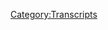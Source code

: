 {{Transcript
    | title         = [[122 LIVE: March 1-2, 2012]]
    | caption       = [https://knowledgefight.libsyn.com/knowledge-fight-live-march-1-2-2012 Listen to this episode on Libsyn]
    | episodeNumber = [[122 LIVE: March 1-2, 2012|122]]
    | length        = 01:47:11
}}

{{MessageBox
    | header     = Warning: Bot Generated Content
    | text       = This transcript was automatically generated by transcription software and likely contains many mistakes and misattributions. Please check the audio for definitive quotes, attribution, and context.
    | image      = N3yvass4myg91.webp
    | imagewidth = 50px
    | id         = warning
}}

{{TranscriptBlock
    | name      = Unknown Speaker
    | timestamp = 00:00:00.000
    | text      = Are you ready for the challenge?
}}

{{TranscriptBlock
    | name      = Unknown Speaker
    | timestamp = 00:00:02.000
    | text      = YEAH!
}}

{{TranscriptBlock
    | name      = Unknown Speaker
    | timestamp = 00:00:04.000
    | text      = Give it up for Dave and Courtney!
}}

{{TranscriptBlock
    | name      = Unknown Speaker
    | timestamp = 00:00:08.000
    | text      = YEAH!
}}

{{TranscriptBlock
    | name      = Unknown Speaker
    | timestamp = 00:00:10.000
    | text      = Thank you so much!
}}

{{TranscriptBlock
    | name      = Unknown Speaker
    | timestamp = 00:00:14.000
    | text      = I love your work.
}}

{{TranscriptBlock
    | name      = Unknown Speaker
    | timestamp = 00:00:18.000
    | text      = Hey everybody, welcome to the challenge!
}}

{{TranscriptBlock
    | name      = Unknown Speaker
    | timestamp = 00:00:20.000
    | text      = Uh oh.
}}

{{TranscriptBlock
    | name      = Unknown Speaker
    | timestamp = 00:00:22.000
    | text      = Red spots! Red spots!
}}

{{TranscriptBlock
    | name      = Unknown Speaker
    | timestamp = 00:00:24.000
    | text      = There we go.
}}

{{TranscriptBlock
    | name      = Unknown Speaker
    | timestamp = 00:00:26.000
    | text      = Alright, this is where the problems eclipse.
}}

{{TranscriptBlock
    | name      = Unknown Speaker
    | timestamp = 00:00:28.000
    | text      = Uh, this!
}}

{{TranscriptBlock
    | name      = Unknown Speaker
    | timestamp = 00:00:30.000
    | text      = Uh, guys, I guess we're standing in front of this mic right now.
}}

{{TranscriptBlock
    | name      = Unknown Speaker
    | timestamp = 00:00:32.000
    | text      = I guess that's what we're doing.
}}

{{TranscriptBlock
    | name      = Unknown Speaker
    | timestamp = 00:00:34.000
    | text      = This is my guest, uh, why don't we, uh,
}}

{{TranscriptBlock
    | name      = Unknown Speaker
    | timestamp = 00:00:36.000
    | text      = sit around, drink Donaldson up,
}}

{{TranscriptBlock
    | name      = Unknown Speaker
    | timestamp = 00:00:38.000
    | text      = just to talk a little bit about Alex Jones!
}}

{{TranscriptBlock
    | name      = Unknown Speaker
    | timestamp = 00:00:40.000
    | text      = That's right! Damn, is there a hook to this fucking show?
}}

{{TranscriptBlock
    | name      = Unknown Speaker
    | timestamp = 00:00:42.000
    | text      = There is, there is.
}}

{{TranscriptBlock
    | name      = Unknown Speaker
    | timestamp = 00:00:44.000
    | text      = We need to get this, oh, there we go.
}}

{{TranscriptBlock
    | name      = Unknown Speaker
    | timestamp = 00:00:46.000
    | text      = Alright, alright, okay, alright.
}}

{{TranscriptBlock
    | name      = Unknown Speaker
    | timestamp = 00:00:48.000
    | text      = Uh, the hook is that I know a lot about Alex Jones.
}}

{{TranscriptBlock
    | name      = Unknown Speaker
    | timestamp = 00:00:50.000
    | text      = And I don't know a goddamn thing about Alex Jones.
}}

{{TranscriptBlock
    | name      = Unknown Speaker
    | timestamp = 00:00:52.000
    | text      = Hey, uh, who here is a policy walker?
}}

{{TranscriptBlock
    | name      = Unknown Speaker
    | timestamp = 00:00:56.000
    | text      = Who here has no idea what this fucking show is going to be?
}}

{{TranscriptBlock
    | name      = Unknown Speaker
    | timestamp = 00:01:00.000
    | text      = They heard Alex Jones.
}}

{{TranscriptBlock
    | name      = Unknown Speaker
    | timestamp = 00:01:02.000
    | text      = Come on, you can clap if you don't know what's going to happen.
}}

{{TranscriptBlock
    | name      = Unknown Speaker
    | timestamp = 00:01:06.000
    | text      = Just that guy? Alright, alright.
}}

{{TranscriptBlock
    | name      = Unknown Speaker
    | timestamp = 00:01:08.000
    | text      = I would posit that I don't know what's going to happen.
}}

{{TranscriptBlock
    | name      = Unknown Speaker
    | timestamp = 00:01:12.000
    | text      = No, I'm pretty sure we're pretty much lost on this one.
}}

{{TranscriptBlock
    | name      = Unknown Speaker
    | timestamp = 00:01:14.000
    | text      = Generally, to give you guys a little bit of sense,
}}

{{TranscriptBlock
    | name      = Unknown Speaker
    | timestamp = 00:01:16.000
    | text      = in case you haven't watched any of our shows that we do on video,
}}

{{TranscriptBlock
    | name      = Unknown Speaker
    | timestamp = 00:01:20.000
    | text      = we record this podcast in my bedroom, uh,
}}

{{TranscriptBlock
    | name      = Unknown Speaker
    | timestamp = 00:01:24.000
    | text      = and I have a desk in there, and it's where I smoke cigarettes maniacally,
}}

{{TranscriptBlock
    | name      = Unknown Speaker
    | timestamp = 00:01:30.000
    | text      = and drink Monster Energy drinks,
}}

{{TranscriptBlock
    | name      = Unknown Speaker
    | timestamp = 00:01:32.000
    | text      = and research weird shit about right-wing propaganda.
}}

{{TranscriptBlock
    | name      = Unknown Speaker
    | timestamp = 00:01:36.000
    | text      = Jordan is nice enough to come over every now and again,
}}

{{TranscriptBlock
    | name      = Unknown Speaker
    | timestamp = 00:01:38.000
    | text      = and I sit in front of my computer and play clips for him.
}}

{{TranscriptBlock
    | name      = Unknown Speaker
    | timestamp = 00:01:41.000
    | text      = It's exactly as weird as you think it is.
}}

{{TranscriptBlock
    | name      = Unknown Speaker
    | timestamp = 00:01:43.000
    | text      = Uh, but tonight we're doing it a little bit differently here at the Playground Theater.
}}

{{TranscriptBlock
    | name      = Unknown Speaker
    | timestamp = 00:01:47.000
    | text      = Big round of applause for David up in the booth.
}}

{{TranscriptBlock
    | name      = Unknown Speaker
    | timestamp = 00:01:49.000
    | text      = Absolutely!
}}

{{TranscriptBlock
    | name      = Unknown Speaker
    | timestamp = 00:01:54.000
    | text      = He will be playing clips for us as we go along.
}}

{{TranscriptBlock
    | name      = Unknown Speaker
    | timestamp = 00:01:57.000
    | text      = It's going to be an interesting thing.
}}

{{TranscriptBlock
    | name      = Unknown Speaker
    | timestamp = 00:01:59.000
    | text      = He will be the source of many tech issues, as opposed to the two of us, so it's good.
}}

{{TranscriptBlock
    | name      = Unknown Speaker
    | timestamp = 00:02:03.000
    | text      = And we've forgiven it in advance and appreciated himself.
}}

{{TranscriptBlock
    | name      = Unknown Speaker
    | timestamp = 00:02:06.000
    | text      = And also, I'm terrified right now.
}}

{{TranscriptBlock
    | name      = Unknown Speaker
    | timestamp = 00:02:13.000
    | text      = No, I'm going to let that sit.
}}

{{TranscriptBlock
    | name      = Unknown Speaker
    | timestamp = 00:02:16.000
    | text      = I'm going to let that sit wide open.
}}

{{TranscriptBlock
    | name      = Unknown Speaker
    | timestamp = 00:02:18.000
    | text      = I'm so worried about how you are going to take some of the information you're about to learn.
}}

{{TranscriptBlock
    | name      = Unknown Speaker
    | timestamp = 00:02:25.000
    | text      = Great, great, great, great.
}}

{{TranscriptBlock
    | name      = Unknown Speaker
    | timestamp = 00:02:27.000
    | text      = It's a good thing I'm allowed to walk on this show,
}}

{{TranscriptBlock
    | name      = Unknown Speaker
    | timestamp = 00:02:29.000
    | text      = and I don't have to wear headphones.
}}

{{TranscriptBlock
    | name      = Unknown Speaker
    | timestamp = 00:02:31.000
    | text      = I can scream over there.
}}

{{TranscriptBlock
    | name      = Unknown Speaker
    | timestamp = 00:02:34.000
    | text      = Ahh!
}}

{{TranscriptBlock
    | name      = Unknown Speaker
    | timestamp = 00:02:35.000
    | text      = As I walk to you and leave, you can just close it out.
}}

{{TranscriptBlock
    | name      = Unknown Speaker
    | timestamp = 00:02:39.000
    | text      = Yeah, yeah, yeah.
}}

{{TranscriptBlock
    | name      = Unknown Speaker
    | timestamp = 00:02:41.000
    | text      = Just as long as we don't do any more Joe Arpaio shit all over the booth.
}}

{{TranscriptBlock
    | name      = Unknown Speaker
    | timestamp = 00:02:45.000
    | text      = Bad news!
}}

{{TranscriptBlock
    | name      = Unknown Speaker
    | timestamp = 00:02:46.000
    | text      = No!
}}

{{TranscriptBlock
    | name      = Unknown Speaker
    | timestamp = 00:02:48.000
    | text      = Joe Arpaio is in the mix.
}}

{{TranscriptBlock
    | name      = Unknown Speaker
    | timestamp = 00:02:50.000
    | text      = God damn it, Dan!
}}

{{TranscriptBlock
    | name      = Unknown Speaker
    | timestamp = 00:02:51.000
    | text      = But we're not going to be talking about Joe Arpaio.
}}

{{TranscriptBlock
    | name      = Unknown Speaker
    | timestamp = 00:02:53.000
    | text      = So today, Jordan, you have no idea what we're going to be covering.
}}

{{TranscriptBlock
    | name      = Unknown Speaker
    | timestamp = 00:02:57.000
    | text      = No fucking clue.
}}

{{TranscriptBlock
    | name      = Unknown Speaker
    | timestamp = 00:02:58.000
    | text      = It's been incredibly difficult not to tell you.
}}

{{TranscriptBlock
    | name      = Unknown Speaker
    | timestamp = 00:03:01.000
    | text      = For the last week since we found out that we were going to be doing this show live,
}}

{{TranscriptBlock
    | name      = Unknown Speaker
    | timestamp = 00:03:06.000
    | text      = I have been trying to find an episode that would work,
}}

{{TranscriptBlock
    | name      = Unknown Speaker
    | timestamp = 00:03:10.000
    | text      = that would be really fun, that we could all have a good time with.
}}

{{TranscriptBlock
    | name      = Unknown Speaker
    | timestamp = 00:03:14.000
    | text      = I went back to every April fool's day.
}}

{{TranscriptBlock
    | name      = Unknown Speaker
    | timestamp = 00:03:19.000
    | text      = Yes.
}}

{{TranscriptBlock
    | name      = Unknown Speaker
    | timestamp = 00:03:20.000
    | text      = I listened to every Alex Jones birthday show.
}}

{{TranscriptBlock
    | name      = Unknown Speaker
    | timestamp = 00:03:23.000
    | text      = Maybe he wrote it on his birthday.
}}

{{TranscriptBlock
    | name      = Unknown Speaker
    | timestamp = 00:03:25.000
    | text      = Right, right, right.
}}

{{TranscriptBlock
    | name      = Unknown Speaker
    | timestamp = 00:03:26.000
    | text      = Exactly.
}}

{{TranscriptBlock
    | name      = Unknown Speaker
    | timestamp = 00:03:27.000
    | text      = Or super esoteric.
}}

{{TranscriptBlock
    | name      = Unknown Speaker
    | timestamp = 00:03:31.000
    | text      = Every time he ages another year, he's like,
}}

{{TranscriptBlock
    | name      = Unknown Speaker
    | timestamp = 00:03:34.000
    | text      = man, I don't know if the universe is real.
}}

{{TranscriptBlock
    | name      = Unknown Speaker
    | timestamp = 00:03:38.000
    | text      = He turned 40 a couple years ago,
}}

{{TranscriptBlock
    | name      = Unknown Speaker
    | timestamp = 00:03:40.000
    | text      = and I thought, this is going to be a death of weirdness.
}}

{{TranscriptBlock
    | name      = Unknown Speaker
    | timestamp = 00:03:43.000
    | text      = He just had Dr. Group on, and they talked about it.
}}

{{TranscriptBlock
    | name      = Unknown Speaker
    | timestamp = 00:03:46.000
    | text      = It was weird.
}}

{{TranscriptBlock
    | name      = Unknown Speaker
    | timestamp = 00:03:48.000
    | text      = For those of you who don't know, Dr. Group is Alex Jones' chiropractor friend,
}}

{{TranscriptBlock
    | name      = Unknown Speaker
    | timestamp = 00:03:53.000
    | text      = who he pretends is a doctor.
}}

{{TranscriptBlock
    | name      = Unknown Speaker
    | timestamp = 00:03:56.000
    | text      = So, Jordan, today what we're going to be going over is March 1st and 2nd of 2012.
}}

{{TranscriptBlock
    | name      = Unknown Speaker
    | timestamp = 00:04:03.000
    | text      = St. Patrick's Day?
}}

{{TranscriptBlock
    | name      = Unknown Speaker
    | timestamp = 00:04:04.000
    | text      = Nope.
}}

{{TranscriptBlock
    | name      = Unknown Speaker
    | timestamp = 00:04:06.000
    | text      = Do you know what happened March 1st of 2012?
}}

{{TranscriptBlock
    | name      = Unknown Speaker
    | timestamp = 00:04:10.000
    | text      = Of course I don't.
}}

{{TranscriptBlock
    | name      = Unknown Speaker
    | timestamp = 00:04:11.000
    | text      = Does anybody have any idea?
}}

{{TranscriptBlock
    | name      = Unknown Speaker
    | timestamp = 00:04:14.000
    | text      = Oh, shit, we need to do fucking crowd work during the podcast,
}}

{{TranscriptBlock
    | name      = Unknown Speaker
    | timestamp = 00:04:17.000
    | text      = so that's good shit.
}}

{{TranscriptBlock
    | name      = Unknown Speaker
    | timestamp = 00:04:18.000
    | text      = That's terrible crowd work.
}}

{{TranscriptBlock
    | name      = Unknown Speaker
    | timestamp = 00:04:19.000
    | text      = Okay, that's a good point, that's a good point.
}}

{{TranscriptBlock
    | name      = Unknown Speaker
    | timestamp = 00:04:21.000
    | text      = Yeah, 3-1-12, we could forget.
}}

{{TranscriptBlock
    | name      = Unknown Speaker
    | timestamp = 00:04:25.000
    | text      = 3-1-12!
}}

{{TranscriptBlock
    | name      = Unknown Speaker
    | timestamp = 00:04:26.000
    | text      = It's like 3-11, but one higher.
}}

{{TranscriptBlock
    | name      = Unknown Speaker
    | timestamp = 00:04:28.000
    | text      = No, nope, I'm out, I'm out.
}}

{{TranscriptBlock
    | name      = Unknown Speaker
    | timestamp = 00:04:30.000
    | text      = I'm also out.
}}

{{TranscriptBlock
    | name      = Unknown Speaker
    | timestamp = 00:04:32.000
    | text      = Well, let's find out what happened on March 1st.
}}

{{TranscriptBlock
    | name      = Unknown Speaker
    | timestamp = 00:04:36.000
    | text      = Here, play clip number one.
}}

{{TranscriptBlock
    | name      = Unknown Speaker
    | timestamp = 00:04:39.000
    | text      = It is in Julius Caesar's life that we gain the term,
}}

{{TranscriptBlock
    | name      = Unknown Speaker
    | timestamp = 00:04:50.000
    | text      = Beware the Ides of March, and it was William Shakespeare
}}

{{TranscriptBlock
    | name      = Unknown Speaker
    | timestamp = 00:04:55.000
    | text      = that inculcated that into his famous play, Julius Caesar.
}}

{{TranscriptBlock
    | name      = Unknown Speaker
    | timestamp = 00:04:59.000
    | text      = Beware the Ides of March.
}}

{{TranscriptBlock
    | name      = Unknown Speaker
    | timestamp = 00:05:02.000
    | text      = Andrew Breitbart is dead.
}}

{{TranscriptBlock
    | name      = Unknown Speaker
    | timestamp = 00:05:08.000
    | text      = Yes!
}}

{{TranscriptBlock
    | name      = Unknown Speaker
    | timestamp = 00:05:09.000
    | text      = Yes!
}}

{{TranscriptBlock
    | name      = Unknown Speaker
    | timestamp = 00:05:10.000
    | text      = Yes!
}}

{{TranscriptBlock
    | name      = Unknown Speaker
    | timestamp = 00:05:11.000
    | text      = He was very close to writing down the Obama administration with Acorn,
}}

{{TranscriptBlock
    | name      = Unknown Speaker
    | timestamp = 00:05:18.000
    | text      = and was effectively endangering a second term.
}}

{{TranscriptBlock
    | name      = Unknown Speaker
    | timestamp = 00:05:24.000
    | text      = He announced, of course, that he was going to die in February.
}}

{{TranscriptBlock
    | name      = Unknown Speaker
    | timestamp = 00:05:33.000
    | text      = Just last month, that he would soon release footage of Obama in college,
}}

{{TranscriptBlock
    | name      = Unknown Speaker
    | timestamp = 00:05:39.000
    | text      = damning footage, and that he would vet him,
}}

{{TranscriptBlock
    | name      = Unknown Speaker
    | timestamp = 00:05:42.000
    | text      = and expose him as a confirmed Marxist in college.
}}

{{TranscriptBlock
    | name      = Unknown Speaker
    | timestamp = 00:05:47.000
    | text      = So, um, that's what happened.
}}

{{TranscriptBlock
    | name      = Unknown Speaker
    | timestamp = 00:05:52.000
    | text      = That's what happened.
}}

{{TranscriptBlock
    | name      = Unknown Speaker
    | timestamp = 00:05:53.000
    | text      = Breitbart died.
}}

{{TranscriptBlock
    | name      = Unknown Speaker
    | timestamp = 00:05:54.000
    | text      = Andrew Breitbart.
}}

{{TranscriptBlock
    | name      = Unknown Speaker
    | timestamp = 00:05:55.000
    | text      = This is the episode where Breitbart dies.
}}

{{TranscriptBlock
    | name      = Unknown Speaker
    | timestamp = 00:05:57.000
    | text      = What do you know about Andrew Breitbart that is passing?
}}

{{TranscriptBlock
    | name      = Unknown Speaker
    | timestamp = 00:06:01.000
    | text      = Well, he's a hero.
}}

{{TranscriptBlock
    | name      = Unknown Speaker
    | timestamp = 00:06:02.000
    | text      = Sure.
}}

{{TranscriptBlock
    | name      = Unknown Speaker
    | timestamp = 00:06:03.000
    | text      = What?
}}

{{TranscriptBlock
    | name      = Unknown Speaker
    | timestamp = 00:06:04.000
    | text      = Sure.
}}

{{TranscriptBlock
    | name      = Unknown Speaker
    | timestamp = 00:06:05.000
    | text      = Okay.
}}

{{TranscriptBlock
    | name      = Unknown Speaker
    | timestamp = 00:06:06.000
    | text      = In hindsight, kind of.
}}

{{TranscriptBlock
    | name      = Unknown Speaker
    | timestamp = 00:06:07.000
    | text      = You're going to need to explain that a little bit.
}}

{{TranscriptBlock
    | name      = Unknown Speaker
    | timestamp = 00:06:10.000
    | text      = Well, I think he was always super anti-Trump,
}}

{{TranscriptBlock
    | name      = Unknown Speaker
    | timestamp = 00:06:12.000
    | text      = and if he hadn't have died, there's no chance that Breitbart would have been in favor of
}}

{{TranscriptBlock
    | name      = Unknown Speaker
    | timestamp = 00:06:17.000
    | text      = Trump running for president.
}}

{{TranscriptBlock
    | name      = Unknown Speaker
    | timestamp = 00:06:18.000
    | text      = Like, there's a weird thing that happened after he died,
}}

{{TranscriptBlock
    | name      = Unknown Speaker
    | timestamp = 00:06:21.000
    | text      = that Breitbart became, like, a very different website than it was before.
}}

{{TranscriptBlock
    | name      = Unknown Speaker
    | timestamp = 00:06:25.000
    | text      = I mean, it was terrible before, don't get me wrong.
}}

{{TranscriptBlock
    | name      = Unknown Speaker
    | timestamp = 00:06:27.000
    | text      = I'm not in favor of it, but it was not the same thing that it was.
}}

{{TranscriptBlock
    | name      = Unknown Speaker
    | timestamp = 00:06:31.000
    | text      = I don't know anything about Breitbart.
}}

{{TranscriptBlock
    | name      = Unknown Speaker
    | timestamp = 00:06:33.000
    | text      = I've never, I've never...
}}

{{TranscriptBlock
    | name      = Unknown Speaker
    | timestamp = 00:06:34.000
    | text      = I'm dangerously close to calling them a reasonable.
}}

{{TranscriptBlock
    | name      = Unknown Speaker
    | timestamp = 00:06:37.000
    | text      = Why would I go to Breitbart?
}}

{{TranscriptBlock
    | name      = Unknown Speaker
    | timestamp = 00:06:41.000
    | text      = Like, pre or post ban?
}}

{{TranscriptBlock
    | name      = Unknown Speaker
    | timestamp = 00:06:43.000
    | text      = I don't know.
}}

{{TranscriptBlock
    | name      = Unknown Speaker
    | timestamp = 00:06:44.000
    | text      = It's from Steve Bannon that we get the phrase,
}}

{{TranscriptBlock
    | name      = Unknown Speaker
    | timestamp = 00:06:46.000
    | text      = beware the eyes of March.
}}

{{TranscriptBlock
    | name      = Unknown Speaker
    | timestamp = 00:06:48.000
    | text      = That's true.
}}

{{TranscriptBlock
    | name      = Unknown Speaker
    | timestamp = 00:06:49.000
    | text      = That's a fact.
}}

{{TranscriptBlock
    | name      = Unknown Speaker
    | timestamp = 00:06:50.000
    | text      = So in that clip, you heard Alex Jones is very clearly trying to put some of the blame for
}}

{{TranscriptBlock
    | name      = Unknown Speaker
    | timestamp = 00:06:55.000
    | text      = Breitbart's death on Barack Obama.
}}

{{TranscriptBlock
    | name      = Unknown Speaker
    | timestamp = 00:06:57.000
    | text      = Yes.
}}

{{TranscriptBlock
    | name      = Unknown Speaker
    | timestamp = 00:06:58.000
    | text      = Barack killed him.
}}

{{TranscriptBlock
    | name      = Unknown Speaker
    | timestamp = 00:06:59.000
    | text      = I know the implication that he's right.
}}

{{TranscriptBlock
    | name      = Unknown Speaker
    | timestamp = 00:07:01.000
    | text      = You really don't know anything about Breitbart's death?
}}

{{TranscriptBlock
    | name      = Unknown Speaker
    | timestamp = 00:07:03.000
    | text      = No.
}}

{{TranscriptBlock
    | name      = Unknown Speaker
    | timestamp = 00:07:04.000
    | text      = Get this, I know everything about Breitbart's death.
}}

{{TranscriptBlock
    | name      = Unknown Speaker
    | timestamp = 00:07:10.000
    | text      = In my story, I read a 23 page article.
}}

{{TranscriptBlock
    | name      = Unknown Speaker
    | timestamp = 00:07:14.000
    | text      = And also, you know, you could have just read the note that said,
}}

{{TranscriptBlock
    | name      = Unknown Speaker
    | timestamp = 00:07:18.000
    | text      = call Larry Nicholas.
}}

{{TranscriptBlock
    | name      = Unknown Speaker
    | timestamp = 00:07:21.000
    | text      = So on February 29th, Andrew Breitbart went out for dinner.
}}

{{TranscriptBlock
    | name      = Unknown Speaker
    | timestamp = 00:07:24.000
    | text      = Yeah.
}}

{{TranscriptBlock
    | name      = Unknown Speaker
    | timestamp = 00:07:25.000
    | text      = By the way, leak year, interesting, not that interesting.
}}

{{TranscriptBlock
    | name      = Unknown Speaker
    | timestamp = 00:07:29.000
    | text      = By the way, by the way, he said he's wondering, there's no hard end of this podcast.
}}

{{TranscriptBlock
    | name      = Unknown Speaker
    | timestamp = 00:07:34.000
    | text      = This could go for three hours.
}}

{{TranscriptBlock
    | name      = Unknown Speaker
    | timestamp = 00:07:36.000
    | text      = If you don't want to be here at one and a half, good on you.
}}

{{TranscriptBlock
    | name      = Unknown Speaker
    | timestamp = 00:07:40.000
    | text      = So on February 29th, Breitbart went out for dinner.
}}

{{TranscriptBlock
    | name      = Unknown Speaker
    | timestamp = 00:07:44.000
    | text      = He had some wine in a restaurant called Breadwood, right?
}}

{{TranscriptBlock
    | name      = Unknown Speaker
    | timestamp = 00:07:46.000
    | text      = Of course.
}}

{{TranscriptBlock
    | name      = Unknown Speaker
    | timestamp = 00:07:47.000
    | text      = He's hanging out there, gets in some conversations with some people there.
}}

{{TranscriptBlock
    | name      = Unknown Speaker
    | timestamp = 00:07:50.000
    | text      = And about 11, 30 or so in the evening, he decides to leave.
}}

{{TranscriptBlock
    | name      = Unknown Speaker
    | timestamp = 00:07:54.000
    | text      = And on his walk home, he falls over and dies on a sidewalk.
}}

{{TranscriptBlock
    | name      = Unknown Speaker
    | timestamp = 00:07:58.000
    | text      = Naturally.
}}

{{TranscriptBlock
    | name      = Unknown Speaker
    | timestamp = 00:07:59.000
    | text      = There was a witness and the witness said that he was walking alone
}}

{{TranscriptBlock
    | name      = Unknown Speaker
    | timestamp = 00:08:03.000
    | text      = and that there was nothing weird about it.
}}

{{TranscriptBlock
    | name      = Unknown Speaker
    | timestamp = 00:08:06.000
    | text      = Someone else called paramedics, they came, they showed up.
}}

{{TranscriptBlock
    | name      = Unknown Speaker
    | timestamp = 00:08:09.000
    | text      = So Seth Rich killed him.
}}

{{TranscriptBlock
    | name      = Unknown Speaker
    | timestamp = 00:08:11.000
    | text      = Oh, totally.
}}

{{TranscriptBlock
    | name      = Unknown Speaker
    | timestamp = 00:08:12.000
    | text      = Yeah.
}}

{{TranscriptBlock
    | name      = Unknown Speaker
    | timestamp = 00:08:13.000
    | text      = It's an ouroboros of Democrat murders.
}}

{{TranscriptBlock
    | name      = Unknown Speaker
    | timestamp = 00:08:17.000
    | text      = So the witness who saw him collapse said that his face was like really bright red.
}}

{{TranscriptBlock
    | name      = Unknown Speaker
    | timestamp = 00:08:22.000
    | text      = Which has led a bunch of people to suspect that it was arsenic poisoning.
}}

{{TranscriptBlock
    | name      = Unknown Speaker
    | timestamp = 00:08:26.000
    | text      = Okay.
}}

{{TranscriptBlock
    | name      = Unknown Speaker
    | timestamp = 00:08:28.000
    | text      = We'll get back to that in a minute.
}}

{{TranscriptBlock
    | name      = Unknown Speaker
    | timestamp = 00:08:30.000
    | text      = The results of the autopsy went away.
}}

{{TranscriptBlock
    | name      = Unknown Speaker
    | timestamp = 00:08:33.000
    | text      = It was polonium poisoning.
}}

{{TranscriptBlock
    | name      = Unknown Speaker
    | timestamp = 00:08:35.000
    | text      = So the paramedics show up and they take him to Ronald Reagan Hospital, ironic.
}}

{{TranscriptBlock
    | name      = Unknown Speaker
    | timestamp = 00:08:41.000
    | text      = But it didn't help at all.
}}

{{TranscriptBlock
    | name      = Unknown Speaker
    | timestamp = 00:08:43.000
    | text      = And Edgar Breitbart was pronounced dead at 1219 a.m. the next morning.
}}

{{TranscriptBlock
    | name      = Unknown Speaker
    | timestamp = 00:08:48.000
    | text      = Okay.
}}

{{TranscriptBlock
    | name      = Unknown Speaker
    | timestamp = 00:08:49.000
    | text      = A lot of conspiracy theories have gone around about it, saying that it was murder.
}}

{{TranscriptBlock
    | name      = Unknown Speaker
    | timestamp = 00:08:53.000
    | text      = Alex Jones's version is the dirt worst because he involves ray guns and what have you.
}}

{{TranscriptBlock
    | name      = Unknown Speaker
    | timestamp = 00:08:59.000
    | text      = Ray guns?
}}

{{TranscriptBlock
    | name      = Unknown Speaker
    | timestamp = 00:09:00.000
    | text      = His leaf will get into its own.
}}

{{TranscriptBlock
    | name      = Unknown Speaker
    | timestamp = 00:09:01.000
    | text      = Ray-Marty killed my ray guns.
}}

{{TranscriptBlock
    | name      = Unknown Speaker
    | timestamp = 00:09:05.000
    | text      = It's possible.
}}

{{TranscriptBlock
    | name      = Unknown Speaker
    | timestamp = 00:09:06.000
    | text      = Or he was killed because he was developing ray guns.
}}

{{TranscriptBlock
    | name      = Unknown Speaker
    | timestamp = 00:09:09.000
    | text      = So here, I'll just lay it out for you.
}}

{{TranscriptBlock
    | name      = Unknown Speaker
    | timestamp = 00:09:12.000
    | text      = Ray-Marty had a fucking heart attack.
}}

{{TranscriptBlock
    | name      = Unknown Speaker
    | timestamp = 00:09:15.000
    | text      = He's fairly clear.
}}

{{TranscriptBlock
    | name      = Unknown Speaker
    | timestamp = 00:09:17.000
    | text      = Yeah.
}}

{{TranscriptBlock
    | name      = Unknown Speaker
    | timestamp = 00:09:18.000
    | text      = On March 1st of 2012, L.A. investigator Mario Sands, by phone, interviewed Breitbart's wife.
}}

{{TranscriptBlock
    | name      = Unknown Speaker
    | timestamp = 00:09:25.000
    | text      = She related that approximately one year earlier, Andrew Breitbart was admitted to Ronald Reagan Hospital,
}}

{{TranscriptBlock
    | name      = Unknown Speaker
    | timestamp = 00:09:31.000
    | text      = where he had come into the ER and he complained that he had shortness of breath and he was diagnosed with congestive heart failure.
}}

{{TranscriptBlock
    | name      = Unknown Speaker
    | timestamp = 00:09:38.000
    | text      = He was held for a few days and then went home.
}}

{{TranscriptBlock
    | name      = Unknown Speaker
    | timestamp = 00:09:41.000
    | text      = Two weeks prior to his death, he had a terrible flu and he had complained to his wife that he was under a lot of stress.
}}

{{TranscriptBlock
    | name      = Unknown Speaker
    | timestamp = 00:09:47.000
    | text      = Does all of that kind of make sense?
}}

{{TranscriptBlock
    | name      = Unknown Speaker
    | timestamp = 00:09:49.000
    | text      = Yeah, yeah, yeah.
}}

{{TranscriptBlock
    | name      = Unknown Speaker
    | timestamp = 00:09:50.000
    | text      = Yeah, yeah, yeah.
}}

{{TranscriptBlock
    | name      = Unknown Speaker
    | timestamp = 00:09:52.000
    | text      = I smell toast.
}}

{{TranscriptBlock
    | name      = Unknown Speaker
    | timestamp = 00:09:54.000
    | text      = Um, George, what do you think about the idea of a heart that weighs 729 grams?
}}

{{TranscriptBlock
    | name      = Unknown Speaker
    | timestamp = 00:10:00.000
    | text      = How does that, how does that reach you?
}}

{{TranscriptBlock
    | name      = Unknown Speaker
    | timestamp = 00:10:02.000
    | text      = Wasn't that a good spread for me?
}}

{{TranscriptBlock
    | name      = Unknown Speaker
    | timestamp = 00:10:04.000
    | text      = Yeah, well, no, that was a few less grams.
}}

{{TranscriptBlock
    | name      = Unknown Speaker
    | timestamp = 00:10:06.000
    | text      = About 729 grams.
}}

{{TranscriptBlock
    | name      = Unknown Speaker
    | timestamp = 00:10:09.000
    | text      = What about 9 grams, though?
}}

{{TranscriptBlock
    | name      = Unknown Speaker
    | timestamp = 00:10:11.000
    | text      = It was 21 grams.
}}

{{TranscriptBlock
    | name      = Unknown Speaker
    | timestamp = 00:10:13.000
    | text      = Wait, wait, wait.
}}

{{TranscriptBlock
    | name      = Unknown Speaker
    | timestamp = 00:10:14.000
    | text      = That's good.
}}

{{TranscriptBlock
    | name      = Unknown Speaker
    | timestamp = 00:10:15.000
    | text      = 21 grams is a normal heart and then you multiply it by, wait, wait.
}}

{{TranscriptBlock
    | name      = Unknown Speaker
    | timestamp = 00:10:19.000
    | text      = They will spit food and you're like, I don't know, something like that.
}}

{{TranscriptBlock
    | name      = Unknown Speaker
    | timestamp = 00:10:22.000
    | text      = Yeah, that's 729 grams.
}}

{{TranscriptBlock
    | name      = Unknown Speaker
    | timestamp = 00:10:24.000
    | text      = Drags.
}}

{{TranscriptBlock
    | name      = Unknown Speaker
    | timestamp = 00:10:26.000
    | text      = I'm not doing fucking good for him.
}}

{{TranscriptBlock
    | name      = Unknown Speaker
    | timestamp = 00:10:28.000
    | text      = The average human heart weighs 250 to 350 grams.
}}

{{TranscriptBlock
    | name      = Unknown Speaker
    | timestamp = 00:10:32.000
    | text      = That's a big heart.
}}

{{TranscriptBlock
    | name      = Unknown Speaker
    | timestamp = 00:10:33.000
    | text      = Andrew Breitbart's heart, when he died, weighs...
}}

{{TranscriptBlock
    | name      = Unknown Speaker
    | timestamp = 00:10:35.000
    | text      = Use the Grinch.
}}

{{TranscriptBlock
    | name      = Unknown Speaker
    | timestamp = 00:10:36.000
    | text      = Use the Grinch.
}}

{{TranscriptBlock
    | name      = Unknown Speaker
    | timestamp = 00:10:38.000
    | text      = Use the Grinch.
}}

{{TranscriptBlock
    | name      = Unknown Speaker
    | timestamp = 00:10:39.000
    | text      = His heart grew 100% better.
}}

{{TranscriptBlock
    | name      = Unknown Speaker
    | timestamp = 00:10:42.000
    | text      = Also, they found that he had 60% narrowing of a major coronary vessel and heart failure cells in his lungs.
}}

{{TranscriptBlock
    | name      = Unknown Speaker
    | timestamp = 00:10:51.000
    | text      = Wait, you can have heart failure cells?
}}

{{TranscriptBlock
    | name      = Unknown Speaker
    | timestamp = 00:10:54.000
    | text      = Like cells that are just like, nah.
}}

{{TranscriptBlock
    | name      = Unknown Speaker
    | timestamp = 00:10:56.000
    | text      = Let me be clear.
}}

{{TranscriptBlock
    | name      = Unknown Speaker
    | timestamp = 00:10:58.000
    | text      = I'm not a doctor.
}}

{{TranscriptBlock
    | name      = Unknown Speaker
    | timestamp = 00:11:00.000
    | text      = I read the autopsy and it said heart failure cells in quotes.
}}

{{TranscriptBlock
    | name      = Unknown Speaker
    | timestamp = 00:11:05.000
    | text      = I'm like, I don't know how to teach that.
}}

{{TranscriptBlock
    | name      = Unknown Speaker
    | timestamp = 00:11:07.000
    | text      = Quotes?
}}

{{TranscriptBlock
    | name      = Unknown Speaker
    | timestamp = 00:11:08.000
    | text      = Well, but it's in the document.
}}

{{TranscriptBlock
    | name      = Unknown Speaker
    | timestamp = 00:11:10.000
    | text      = Heart caves.
}}

{{TranscriptBlock
    | name      = Unknown Speaker
    | timestamp = 00:11:11.000
    | text      = I also thought that the autopsy was a little petty.
}}

{{TranscriptBlock
    | name      = Unknown Speaker
    | timestamp = 00:11:16.000
    | text      = No, that was an autopsy being petty.
}}

{{TranscriptBlock
    | name      = Unknown Speaker
    | timestamp = 00:11:19.000
    | text      = Because I have two quotes from it that I found to be a little bit.
}}

{{TranscriptBlock
    | name      = Unknown Speaker
    | timestamp = 00:11:21.000
    | text      = All right, all right, all right.
}}

{{TranscriptBlock
    | name      = Unknown Speaker
    | timestamp = 00:11:22.000
    | text      = The first was...
}}

{{TranscriptBlock
    | name      = Unknown Speaker
    | timestamp = 00:11:23.000
    | text      = This guy's a dick.
}}

{{TranscriptBlock
    | name      = Unknown Speaker
    | timestamp = 00:11:24.000
    | text      = He was a large and overweight male.
}}

{{TranscriptBlock
    | name      = Unknown Speaker
    | timestamp = 00:11:27.000
    | text      = Touchable.
}}

{{TranscriptBlock
    | name      = Unknown Speaker
    | timestamp = 00:11:28.000
    | text      = All right, don't that shit.
}}

{{TranscriptBlock
    | name      = Unknown Speaker
    | timestamp = 00:11:30.000
    | text      = All right, here we go.
}}

{{TranscriptBlock
    | name      = Unknown Speaker
    | timestamp = 00:11:33.000
    | text      = The other one was, the testes are in the scrotum and are unremarkable.
}}

{{TranscriptBlock
    | name      = Unknown Speaker
    | timestamp = 00:11:37.000
    | text      = Heart failure cells, average-sized balls.
}}

{{TranscriptBlock
    | name      = Unknown Speaker
    | timestamp = 00:11:52.000
    | text      = What are you going to say?
}}

{{TranscriptBlock
    | name      = Unknown Speaker
    | timestamp = 00:11:53.000
    | text      = All I ask is the doctor, what have they got?
}}

{{TranscriptBlock
    | name      = Unknown Speaker
    | timestamp = 00:11:55.000
    | text      = I'm like, please just say it.
}}

{{TranscriptBlock
    | name      = Unknown Speaker
    | timestamp = 00:11:56.000
    | text      = Great balls.
}}

{{TranscriptBlock
    | name      = Unknown Speaker
    | timestamp = 00:11:57.000
    | text      = Great balls.
}}

{{TranscriptBlock
    | name      = Unknown Speaker
    | timestamp = 00:11:58.000
    | text      = They're worth the test, right?
}}

{{TranscriptBlock
    | name      = Unknown Speaker
    | timestamp = 00:12:02.000
    | text      = I was texting with the doctor about that,
}}

{{TranscriptBlock
    | name      = Unknown Speaker
    | timestamp = 00:12:04.000
    | text      = and I thought they were shooting me.
}}

{{TranscriptBlock
    | name      = Unknown Speaker
    | timestamp = 00:12:06.000
    | text      = And he's like, well, it's worse if they all report it.
}}

{{TranscriptBlock
    | name      = Unknown Speaker
    | timestamp = 00:12:10.000
    | text      = No, I get that.
}}

{{TranscriptBlock
    | name      = Unknown Speaker
    | timestamp = 00:12:11.000
    | text      = No, it's easy.
}}

{{TranscriptBlock
    | name      = Unknown Speaker
    | timestamp = 00:12:15.000
    | text      = The doctor probably isn't fun.
}}

{{TranscriptBlock
    | name      = Unknown Speaker
    | timestamp = 00:12:18.000
    | text      = So anyway, also, there's a full toxicology report.
}}

{{TranscriptBlock
    | name      = Unknown Speaker
    | timestamp = 00:12:22.000
    | text      = There's no signs of arsenic.
}}

{{TranscriptBlock
    | name      = Unknown Speaker
    | timestamp = 00:12:23.000
    | text      = There's nothing.
}}

{{TranscriptBlock
    | name      = Unknown Speaker
    | timestamp = 00:12:24.000
    | text      = They did a full screen of his hair, his blood, everything.
}}

{{TranscriptBlock
    | name      = Unknown Speaker
    | timestamp = 00:12:28.000
    | text      = It was just...
}}

{{TranscriptBlock
    | name      = Unknown Speaker
    | timestamp = 00:12:29.000
    | text      = Hair?
}}

{{TranscriptBlock
    | name      = Unknown Speaker
    | timestamp = 00:12:30.000
    | text      = Unremarkable.
}}

{{TranscriptBlock
    | name      = Unknown Speaker
    | timestamp = 00:12:31.000
    | text      = Hair?
}}

{{TranscriptBlock
    | name      = Unknown Speaker
    | timestamp = 00:12:32.000
    | text      = Or I can't weave?
}}

{{TranscriptBlock
    | name      = Unknown Speaker
    | timestamp = 00:12:34.000
    | text      = That's me talking.
}}

{{TranscriptBlock
    | name      = Unknown Speaker
    | timestamp = 00:12:35.000
    | text      = All right, all right, all right, all right.
}}

{{TranscriptBlock
    | name      = Unknown Speaker
    | timestamp = 00:12:37.000
    | text      = Also, his father-in-law, the prominent actor
}}

{{TranscriptBlock
    | name      = Unknown Speaker
    | timestamp = 00:12:39.000
    | text      = and conservative activist Orson Bean.
}}

{{TranscriptBlock
    | name      = Unknown Speaker
    | timestamp = 00:12:41.000
    | text      = I didn't know that.
}}

{{TranscriptBlock
    | name      = Unknown Speaker
    | timestamp = 00:12:42.000
    | text      = That's weird, Mr. Bean.
}}

{{TranscriptBlock
    | name      = Unknown Speaker
    | timestamp = 00:12:44.000
    | text      = No, not well, technically.
}}

{{TranscriptBlock
    | name      = Unknown Speaker
    | timestamp = 00:12:46.000
    | text      = It's actually Orson Welles' plain Mr. Bean.
}}

{{TranscriptBlock
    | name      = Unknown Speaker
    | timestamp = 00:12:49.000
    | text      = It's perfect.
}}

{{TranscriptBlock
    | name      = Unknown Speaker
    | timestamp = 00:12:50.000
    | text      = The two of them narrowed it together.
}}

{{TranscriptBlock
    | name      = Unknown Speaker
    | timestamp = 00:12:53.000
    | text      = With their cold, sad eyes.
}}

{{TranscriptBlock
    | name      = Unknown Speaker
    | timestamp = 00:12:56.000
    | text      = He reported after he died that his son
}}

{{TranscriptBlock
    | name      = Unknown Speaker
    | timestamp = 00:13:00.000
    | text      = had a lot of history of heart problems.
}}

{{TranscriptBlock
    | name      = Unknown Speaker
    | timestamp = 00:13:02.000
    | text      = Right, so right where I'm talking about heart attacks.
}}

{{TranscriptBlock
    | name      = Unknown Speaker
    | timestamp = 00:13:07.000
    | text      = Also, I looked into his autobiography.
}}

{{TranscriptBlock
    | name      = Unknown Speaker
    | timestamp = 00:13:09.000
    | text      = He wrote a book called Righteous Indignation.
}}

{{TranscriptBlock
    | name      = Unknown Speaker
    | timestamp = 00:13:12.000
    | text      = That is great.
}}

{{TranscriptBlock
    | name      = Unknown Speaker
    | timestamp = 00:13:14.000
    | text      = And here's a nice quote from it.
}}

{{TranscriptBlock
    | name      = Unknown Speaker
    | timestamp = 00:13:16.000
    | text      = I thought I could drink when I came to Tulane.
}}

{{TranscriptBlock
    | name      = Unknown Speaker
    | timestamp = 00:13:19.000
    | text      = I had some hard and fast rules to prevent becoming an alcoholic,
}}

{{TranscriptBlock
    | name      = Unknown Speaker
    | timestamp = 00:13:22.000
    | text      = such as don't drink during sunlight hours.
}}

{{TranscriptBlock
    | name      = Unknown Speaker
    | timestamp = 00:13:25.000
    | text      = What?
}}

{{TranscriptBlock
    | name      = Unknown Speaker
    | timestamp = 00:13:28.000
    | text      = By the end of my time at Tulane,
}}

{{TranscriptBlock
    | name      = Unknown Speaker
    | timestamp = 00:13:30.000
    | text      = I was going to bed so early in the morning,
}}

{{TranscriptBlock
    | name      = Unknown Speaker
    | timestamp = 00:13:32.000
    | text      = waiting out so early in the afternoon,
}}

{{TranscriptBlock
    | name      = Unknown Speaker
    | timestamp = 00:13:34.000
    | text      = that this rule was almost impossible to break.
}}

{{TranscriptBlock
    | name      = Unknown Speaker
    | timestamp = 00:13:40.000
    | text      = To finish the quote,
}}

{{TranscriptBlock
    | name      = Unknown Speaker
    | timestamp = 00:13:42.000
    | text      = thank God I wasn't developing a drinking problem.
}}

{{TranscriptBlock
    | name      = Unknown Speaker
    | timestamp = 00:13:47.000
    | text      = And my bubbles are a number of hearts.
}}

{{TranscriptBlock
    | name      = Unknown Speaker
    | timestamp = 00:13:50.000
    | text      = It's a weird thing to put in his own autobiography.
}}

{{TranscriptBlock
    | name      = Unknown Speaker
    | timestamp = 00:13:55.000
    | text      = In his autobiography, he also mentions
}}

{{TranscriptBlock
    | name      = Unknown Speaker
    | timestamp = 00:13:57.000
    | text      = growing into his returning brother, Hollywood,
}}

{{TranscriptBlock
    | name      = Unknown Speaker
    | timestamp = 00:14:00.000
    | text      = made an image of him as he got older.
}}

{{TranscriptBlock
    | name      = Unknown Speaker
    | timestamp = 00:14:02.000
    | text      = The image was of a hard-working,
}}

{{TranscriptBlock
    | name      = Unknown Speaker
    | timestamp = 00:14:04.000
    | text      = cocaine-fueled man with a thousand lovers.
}}

{{TranscriptBlock
    | name      = Unknown Speaker
    | timestamp = 00:14:07.000
    | text      = Also, on the day of his death,
}}

{{TranscriptBlock
    | name      = Unknown Speaker
    | timestamp = 00:14:10.000
    | text      = March 1, 2012,
}}

{{TranscriptBlock
    | name      = Unknown Speaker
    | timestamp = 00:14:12.000
    | text      = Anthony Kumina got on his radio show and said,
}}

{{TranscriptBlock
    | name      = Unknown Speaker
    | timestamp = 00:14:15.000
    | text      = I would have drinking with him and oh boy,
}}

{{TranscriptBlock
    | name      = Unknown Speaker
    | timestamp = 00:14:17.000
    | text      = he could party.
}}

{{TranscriptBlock
    | name      = Unknown Speaker
    | timestamp = 00:14:19.000
    | text      = He likes to stay awake.
}}

{{TranscriptBlock
    | name      = Unknown Speaker
    | timestamp = 00:14:21.000
    | text      = That's all I'll say.
}}

{{TranscriptBlock
    | name      = Unknown Speaker
    | timestamp = 00:14:25.000
    | text      = Andrew Breitbart died of a heart attack
}}

{{TranscriptBlock
    | name      = Unknown Speaker
    | timestamp = 00:14:28.000
    | text      = and a shit-ton of cocaine.
}}

{{TranscriptBlock
    | name      = Unknown Speaker
    | timestamp = 00:14:30.000
    | text      = A shit-ton of cocaine.
}}

{{TranscriptBlock
    | name      = Unknown Speaker
    | timestamp = 00:14:32.000
    | text      = How do you end up with cocaine when you die?
}}

{{TranscriptBlock
    | name      = Unknown Speaker
    | timestamp = 00:14:34.000
    | text      = You have to metabolize this very fact.
}}

{{TranscriptBlock
    | name      = Unknown Speaker
    | timestamp = 00:14:36.000
    | text      = Other friends insist that it's possible
}}

{{TranscriptBlock
    | name      = Unknown Speaker
    | timestamp = 00:14:38.000
    | text      = that he was taking a ton of Adderall.
}}

{{TranscriptBlock
    | name      = Unknown Speaker
    | timestamp = 00:14:40.000
    | text      = That is possible.
}}

{{TranscriptBlock
    | name      = Unknown Speaker
    | timestamp = 00:14:42.000
    | text      = It can precipitate heart attacks in the same way
}}

{{TranscriptBlock
    | name      = Unknown Speaker
    | timestamp = 00:14:44.000
    | text      = when you have an underlying condition.
}}

{{TranscriptBlock
    | name      = Unknown Speaker
    | timestamp = 00:14:46.000
    | text      = That's entirely possible.
}}

{{TranscriptBlock
    | name      = Unknown Speaker
    | timestamp = 00:14:48.000
    | text      = One of Breitbart's friends had this to say.
}}

{{TranscriptBlock
    | name      = Unknown Speaker
    | timestamp = 00:14:51.000
    | text      = He hung out with him towards the end of his life.
}}

{{TranscriptBlock
    | name      = Unknown Speaker
    | timestamp = 00:14:54.000
    | text      = He said,
}}

{{TranscriptBlock
    | name      = Unknown Speaker
    | timestamp = 00:14:55.000
    | text      = The last few times we hung out,
}}

{{TranscriptBlock
    | name      = Unknown Speaker
    | timestamp = 00:14:56.000
    | text      = he was running a million miles an hour.
}}

{{TranscriptBlock
    | name      = Unknown Speaker
    | timestamp = 00:14:58.000
    | text      = His whole disposition had really changed.
}}

{{TranscriptBlock
    | name      = Unknown Speaker
    | timestamp = 00:15:01.000
    | text      = He was charged up and angry and relentless.
}}

{{TranscriptBlock
    | name      = Unknown Speaker
    | timestamp = 00:15:03.000
    | text      = He was missing his shoelaces.
}}

{{TranscriptBlock
    | name      = Unknown Speaker
    | timestamp = 00:15:05.000
    | text      = And his hair was on the last.
}}

{{TranscriptBlock
    | name      = Unknown Speaker
    | timestamp = 00:15:07.000
    | text      = We're missing shoelaces.
}}

{{TranscriptBlock
    | name      = Unknown Speaker
    | timestamp = 00:15:10.000
    | text      = We'll find out.
}}

{{TranscriptBlock
    | name      = Unknown Speaker
    | timestamp = 00:15:12.000
    | text      = Someone wanted to trade me shoelaces with them.
}}

{{TranscriptBlock
    | name      = Unknown Speaker
    | timestamp = 00:15:17.000
    | text      = We're missing shoelaces.
}}

{{TranscriptBlock
    | name      = Unknown Speaker
    | timestamp = 00:15:20.000
    | text      = He spent the night lecturing me
}}

{{TranscriptBlock
    | name      = Unknown Speaker
    | timestamp = 00:15:22.000
    | text      = and going off on these endless tangents.
}}

{{TranscriptBlock
    | name      = Unknown Speaker
    | timestamp = 00:15:24.000
    | text      = It was like he'd become another person.
}}

{{TranscriptBlock
    | name      = Unknown Speaker
    | timestamp = 00:15:26.000
    | text      = Yeah, he was like,
}}

{{TranscriptBlock
    | name      = Unknown Speaker
    | timestamp = 00:15:28.000
    | text      = Where did my shoelaces go?
}}

{{TranscriptBlock
    | name      = Unknown Speaker
    | timestamp = 00:15:30.000
    | text      = My friend that I knew
}}

{{TranscriptBlock
    | name      = Unknown Speaker
    | timestamp = 00:15:32.000
    | text      = was never concerned about shoelaces.
}}

{{TranscriptBlock
    | name      = Unknown Speaker
    | timestamp = 00:15:34.000
    | text      = This guy was a totally different guy.
}}

{{TranscriptBlock
    | name      = Unknown Speaker
    | timestamp = 00:15:36.000
    | text      = So all this is to say
}}

{{TranscriptBlock
    | name      = Unknown Speaker
    | timestamp = 00:15:38.000
    | text      = that Adderall was a loser.
}}

{{TranscriptBlock
    | name      = Unknown Speaker
    | timestamp = 00:15:40.000
    | text      = He liked to partake in cocaine
}}

{{TranscriptBlock
    | name      = Unknown Speaker
    | timestamp = 00:15:42.000
    | text      = and had a heart attack
}}

{{TranscriptBlock
    | name      = Unknown Speaker
    | timestamp = 00:15:44.000
    | text      = that was really bad a year before he died.
}}

{{TranscriptBlock
    | name      = Unknown Speaker
    | timestamp = 00:15:46.000
    | text      = Had a 60% narrowing
}}

{{TranscriptBlock
    | name      = Unknown Speaker
    | timestamp = 00:15:48.000
    | text      = of one of the main arteries
}}

{{TranscriptBlock
    | name      = Unknown Speaker
    | timestamp = 00:15:50.000
    | text      = to his heart.
}}

{{TranscriptBlock
    | name      = Unknown Speaker
    | timestamp = 00:15:52.000
    | text      = His heart was twice the size it should have been
}}

{{TranscriptBlock
    | name      = Unknown Speaker
    | timestamp = 00:15:54.000
    | text      = when it died.
}}

{{TranscriptBlock
    | name      = Unknown Speaker
    | timestamp = 00:15:56.000
    | text      = And all of these facts lead you to include his arsenic.
}}

{{TranscriptBlock
    | name      = Unknown Speaker
    | timestamp = 00:15:58.000
    | text      = It's gotta be something fishy.
}}

{{TranscriptBlock
    | name      = Unknown Speaker
    | timestamp = 00:16:00.000
    | text      = Let's get to clip two.
}}

{{TranscriptBlock
    | name      = Unknown Speaker
    | timestamp = 00:16:02.000
    | text      = Rod Mark was going after them.
}}

{{TranscriptBlock
    | name      = Unknown Speaker
    | timestamp = 00:16:06.000
    | text      = And he is, of course,
}}

{{TranscriptBlock
    | name      = Unknown Speaker
    | timestamp = 00:16:08.000
    | text      = dead now.
}}

{{TranscriptBlock
    | name      = Unknown Speaker
    | timestamp = 00:16:10.000
    | text      = And the media shanks.
}}

{{TranscriptBlock
    | name      = Unknown Speaker
    | timestamp = 00:16:12.000
    | text      = Well, also good.
}}

{{TranscriptBlock
    | name      = Unknown Speaker
    | timestamp = 00:16:14.000
    | text      = The LA Times.
}}

{{TranscriptBlock
    | name      = Unknown Speaker
    | timestamp = 00:16:16.000
    | text      = It's natural. Natural causes.
}}

{{TranscriptBlock
    | name      = Unknown Speaker
    | timestamp = 00:16:18.000
    | text      = But he had a few heart issues
}}

{{TranscriptBlock
    | name      = Unknown Speaker
    | timestamp = 00:16:20.000
    | text      = and was walking along and
}}

{{TranscriptBlock
    | name      = Unknown Speaker
    | timestamp = 00:16:22.000
    | text      = fell down into the hospital in death.
}}

{{TranscriptBlock
    | name      = Unknown Speaker
    | timestamp = 00:16:24.000
    | text      = And we're going to tell you in just a few hours into it
}}

{{TranscriptBlock
    | name      = Unknown Speaker
    | timestamp = 00:16:26.000
    | text      = no autopsy, no nothing.
}}

{{TranscriptBlock
    | name      = Unknown Speaker
    | timestamp = 00:16:28.000
    | text      = He died. Natural causes.
}}

{{TranscriptBlock
    | name      = Unknown Speaker
    | timestamp = 00:16:30.000
    | text      = Anyway, so...
}}

{{TranscriptBlock
    | name      = Unknown Speaker
    | timestamp = 00:16:32.000
    | text      = That's fun.
}}

{{TranscriptBlock
    | name      = Unknown Speaker
    | timestamp = 00:16:34.000
    | text      = What?
}}

{{TranscriptBlock
    | name      = Unknown Speaker
    | timestamp = 00:16:36.000
    | text      = Why is there such a huge
}}

{{TranscriptBlock
    | name      = Unknown Speaker
    | timestamp = 00:16:38.000
    | text      = butt coming?
}}

{{TranscriptBlock
    | name      = Unknown Speaker
    | timestamp = 00:16:40.000
    | text      = Well, they did the autopsy the day he came
}}

{{TranscriptBlock
    | name      = Unknown Speaker
    | timestamp = 00:16:42.000
    | text      = into the hospital and died.
}}

{{TranscriptBlock
    | name      = Unknown Speaker
    | timestamp = 00:16:44.000
    | text      = No, the autopsy hasn't happened.
}}

{{TranscriptBlock
    | name      = Unknown Speaker
    | timestamp = 00:16:46.000
    | text      = Let's tell you this. Pause.
}}

{{TranscriptBlock
    | name      = Unknown Speaker
    | timestamp = 00:16:48.000
    | text      = I mean, this is one of those things where
}}

{{TranscriptBlock
    | name      = Unknown Speaker
    | timestamp = 00:16:50.000
    | text      = people like Alex Jones would know
}}

{{TranscriptBlock
    | name      = Unknown Speaker
    | timestamp = 00:16:52.000
    | text      = you've got to make hay while the sun shines.
}}

{{TranscriptBlock
    | name      = Unknown Speaker
    | timestamp = 00:16:54.000
    | text      = He knows the autopsy is going to come out eventually.
}}

{{TranscriptBlock
    | name      = Unknown Speaker
    | timestamp = 00:16:56.000
    | text      = And when it does
}}

{{TranscriptBlock
    | name      = Unknown Speaker
    | timestamp = 00:16:58.000
    | text      = come out, all of his hair is flossing.
}}

{{TranscriptBlock
    | name      = Unknown Speaker
    | timestamp = 00:17:00.000
    | text      = So he's got to play them hard
}}

{{TranscriptBlock
    | name      = Unknown Speaker
    | timestamp = 00:17:02.000
    | text      = as fast as he can.
}}

{{TranscriptBlock
    | name      = Unknown Speaker
    | timestamp = 00:17:04.000
    | text      = And so in that clip there, he's saying that the media
}}

{{TranscriptBlock
    | name      = Unknown Speaker
    | timestamp = 00:17:06.000
    | text      = the media
}}

{{TranscriptBlock
    | name      = Unknown Speaker
    | timestamp = 00:17:08.000
    | text      = they rushed out and they say
}}

{{TranscriptBlock
    | name      = Unknown Speaker
    | timestamp = 00:17:10.000
    | text      = it was natural causes. What do you think about that?
}}

{{TranscriptBlock
    | name      = Unknown Speaker
    | timestamp = 00:17:12.000
    | text      = You think about that?
}}

{{TranscriptBlock
    | name      = Unknown Speaker
    | timestamp = 00:17:14.000
    | text      = It's probably natural causes.
}}

{{TranscriptBlock
    | name      = Unknown Speaker
    | timestamp = 00:17:16.000
    | text      = I'd like to tell you what the L.A.
}}

{{TranscriptBlock
    | name      = Unknown Speaker
    | timestamp = 00:17:18.000
    | text      = chief coroner and investigator
}}

{{TranscriptBlock
    | name      = Unknown Speaker
    | timestamp = 00:17:20.000
    | text      = Craig Harvey said.
}}

{{TranscriptBlock
    | name      = Unknown Speaker
    | timestamp = 00:17:22.000
    | text      = Unremarkable balls.
}}

{{TranscriptBlock
    | name      = Unknown Speaker
    | timestamp = 00:17:24.000
    | text      = It's a weird open wire
}}

{{TranscriptBlock
    | name      = Unknown Speaker
    | timestamp = 00:17:26.000
    | text      = to a press conference.
}}

{{TranscriptBlock
    | name      = Unknown Speaker
    | timestamp = 00:17:28.000
    | text      = It's so weird that so many people
}}

{{TranscriptBlock
    | name      = Unknown Speaker
    | timestamp = 00:17:30.000
    | text      = said that.
}}

{{TranscriptBlock
    | name      = Unknown Speaker
    | timestamp = 00:17:32.000
    | text      = It's crazy.
}}

{{TranscriptBlock
    | name      = Unknown Speaker
    | timestamp = 00:17:34.000
    | text      = Everyone just said, balls?
}}

{{TranscriptBlock
    | name      = Unknown Speaker
    | timestamp = 00:17:36.000
    | text      = Fine.
}}

{{TranscriptBlock
    | name      = Unknown Speaker
    | timestamp = 00:17:38.000
    | text      = So he explained
}}

{{TranscriptBlock
    | name      = Unknown Speaker
    | timestamp = 00:17:40.000
    | text      = that the determination of natural causes
}}

{{TranscriptBlock
    | name      = Unknown Speaker
    | timestamp = 00:17:42.000
    | text      = is quote, nearly a
}}

{{TranscriptBlock
    | name      = Unknown Speaker
    | timestamp = 00:17:44.000
    | text      = non forensic evaluation of a
}}

{{TranscriptBlock
    | name      = Unknown Speaker
    | timestamp = 00:17:46.000
    | text      = person's death. Meaning that the body
}}

{{TranscriptBlock
    | name      = Unknown Speaker
    | timestamp = 00:17:48.000
    | text      = has nothing externally visible that would
}}

{{TranscriptBlock
    | name      = Unknown Speaker
    | timestamp = 00:17:50.000
    | text      = lead them to believe that the death was
}}

{{TranscriptBlock
    | name      = Unknown Speaker
    | timestamp = 00:17:52.000
    | text      = caused by blunt force trauma,
}}

{{TranscriptBlock
    | name      = Unknown Speaker
    | timestamp = 00:17:54.000
    | text      = a stab wound or so on.
}}

{{TranscriptBlock
    | name      = Unknown Speaker
    | timestamp = 00:17:56.000
    | text      = That's what preliminary
}}

{{TranscriptBlock
    | name      = Unknown Speaker
    | timestamp = 00:17:58.000
    | text      = natural causes means.
}}

{{TranscriptBlock
    | name      = Unknown Speaker
    | timestamp = 00:18:00.000
    | text      = Natural causes means there's no holes in
}}

{{TranscriptBlock
    | name      = Unknown Speaker
    | timestamp = 00:18:02.000
    | text      = his body. Now I'm obsessive
}}

{{TranscriptBlock
    | name      = Unknown Speaker
    | timestamp = 00:18:04.000
    | text      = so I decided to find the
}}

{{TranscriptBlock
    | name      = Unknown Speaker
    | timestamp = 00:18:06.000
    | text      = L.A. Times article that Alex Jones
}}

{{TranscriptBlock
    | name      = Unknown Speaker
    | timestamp = 00:18:08.000
    | text      = was talking about. Of course. Of course.
}}

{{TranscriptBlock
    | name      = Unknown Speaker
    | timestamp = 00:18:10.000
    | text      = It turns out that the L.A. Times
}}

{{TranscriptBlock
    | name      = Unknown Speaker
    | timestamp = 00:18:12.000
    | text      = article, I will quote you from it,
}}

{{TranscriptBlock
    | name      = Unknown Speaker
    | timestamp = 00:18:14.000
    | text      = says, Andrew passed
}}

{{TranscriptBlock
    | name      = Unknown Speaker
    | timestamp = 00:18:16.000
    | text      = away unexpectedly from natural causes
}}

{{TranscriptBlock
    | name      = Unknown Speaker
    | timestamp = 00:18:18.000
    | text      = shortly after midnight this morning
}}

{{TranscriptBlock
    | name      = Unknown Speaker
    | timestamp = 00:18:20.000
    | text      = in Los Angeles.
}}

{{TranscriptBlock
    | name      = Unknown Speaker
    | timestamp = 00:18:22.000
    | text      = Breakbotmart.com says.
}}

{{TranscriptBlock
    | name      = Unknown Speaker
    | timestamp = 00:18:24.000
    | text      = So
}}

{{TranscriptBlock
    | name      = Unknown Speaker
    | timestamp = 00:18:26.000
    | text      = I went to take
}}

{{TranscriptBlock
    | name      = Unknown Speaker
    | timestamp = 00:18:28.000
    | text      = Breakbotmart.com. Yeah.
}}

{{TranscriptBlock
    | name      = Unknown Speaker
    | timestamp = 00:18:30.000
    | text      = And Alex was like, no, no, no, no.
}}

{{TranscriptBlock
    | name      = Unknown Speaker
    | timestamp = 00:18:32.000
    | text      = Fuck that. I bet it's Jesus.
}}

{{TranscriptBlock
    | name      = Unknown Speaker
    | timestamp = 00:18:34.000
    | text      = I searched far and wide
}}

{{TranscriptBlock
    | name      = Unknown Speaker
    | timestamp = 00:18:36.000
    | text      = and beat every single thing
}}

{{TranscriptBlock
    | name      = Unknown Speaker
    | timestamp = 00:18:38.000
    | text      = that says natural causes links
}}

{{TranscriptBlock
    | name      = Unknown Speaker
    | timestamp = 00:18:40.000
    | text      = back to Breakbot's announcement.
}}

{{TranscriptBlock
    | name      = Unknown Speaker
    | timestamp = 00:18:42.000
    | text      = Breakbot.com
}}

{{TranscriptBlock
    | name      = Unknown Speaker
    | timestamp = 00:18:44.000
    | text      = is the beginning of the natural
}}

{{TranscriptBlock
    | name      = Unknown Speaker
    | timestamp = 00:18:46.000
    | text      = causes. Control opposition.
}}

{{TranscriptBlock
    | name      = Unknown Speaker
    | timestamp = 00:18:48.000
    | text      = Now, granted, this is one of the times,
}}

{{TranscriptBlock
    | name      = Unknown Speaker
    | timestamp = 00:18:50.000
    | text      = a few times, that Breakbot's got the story right.
}}

{{TranscriptBlock
    | name      = Unknown Speaker
    | timestamp = 00:18:52.000
    | text      = But unfortunately
}}

{{TranscriptBlock
    | name      = Unknown Speaker
    | timestamp = 00:18:54.000
    | text      = Alex Jones is blaming the L.A. Times
}}

{{TranscriptBlock
    | name      = Unknown Speaker
    | timestamp = 00:18:56.000
    | text      = for this.
}}

{{TranscriptBlock
    | name      = Unknown Speaker
    | timestamp = 00:18:58.000
    | text      = How do you feel right now?
}}

{{TranscriptBlock
    | name      = Unknown Speaker
    | timestamp = 00:19:00.000
    | text      = Um, ooh,
}}

{{TranscriptBlock
    | name      = Unknown Speaker
    | timestamp = 00:19:02.000
    | text      = man, it's tough that we can't smoke in here.
}}

{{TranscriptBlock
    | name      = Unknown Speaker
    | timestamp = 00:19:04.000
    | text      = Yeah, I know.
}}

{{TranscriptBlock
    | name      = Unknown Speaker
    | timestamp = 00:19:06.000
    | text      = That's sort of
}}

{{TranscriptBlock
    | name      = Unknown Speaker
    | timestamp = 00:19:08.000
    | text      = one of our go-tos.
}}

{{TranscriptBlock
    | name      = Unknown Speaker
    | timestamp = 00:19:10.000
    | text      = Okay, so in Breakbot.com
}}

{{TranscriptBlock
    | name      = Unknown Speaker
    | timestamp = 00:19:12.000
    | text      = it says that you died of natural causes.
}}

{{TranscriptBlock
    | name      = Unknown Speaker
    | timestamp = 00:19:14.000
    | text      = Which they did.
}}

{{TranscriptBlock
    | name      = Unknown Speaker
    | timestamp = 00:19:16.000
    | text      = And then Alex is referencing the L.A. Times story
}}

{{TranscriptBlock
    | name      = Unknown Speaker
    | timestamp = 00:19:18.000
    | text      = that says, Breakbot.com
}}

{{TranscriptBlock
    | name      = Unknown Speaker
    | timestamp = 00:19:20.000
    | text      = said that you died of natural causes.
}}

{{TranscriptBlock
    | name      = Unknown Speaker
    | timestamp = 00:19:22.000
    | text      = Uh-huh.
}}

{{TranscriptBlock
    | name      = Unknown Speaker
    | timestamp = 00:19:24.000
    | text      = What possible thing could
}}

{{TranscriptBlock
    | name      = Unknown Speaker
    | timestamp = 00:19:26.000
    | text      = Alex have to say?
}}

{{TranscriptBlock
    | name      = Unknown Speaker
    | timestamp = 00:19:28.000
    | text      = Breakbot has been infiltrated.
}}

{{TranscriptBlock
    | name      = Unknown Speaker
    | timestamp = 00:19:30.000
    | text      = Okay.
}}

{{TranscriptBlock
    | name      = Unknown Speaker
    | timestamp = 00:19:32.000
    | text      = Now you're teasing that Breakbot has infiltrated.
}}

{{TranscriptBlock
    | name      = Unknown Speaker
    | timestamp = 00:19:34.000
    | text      = Okay.
}}

{{TranscriptBlock
    | name      = Unknown Speaker
    | timestamp = 00:19:36.000
    | text      = It looks like my who?
}}

{{TranscriptBlock
    | name      = Unknown Speaker
    | timestamp = 00:19:38.000
    | text      = Would you like to go to the next clip or would you like to hear a commercial?
}}

{{TranscriptBlock
    | name      = Unknown Speaker
    | timestamp = 00:19:40.000
    | text      = I want to hear a commercial.
}}

{{TranscriptBlock
    | name      = Unknown Speaker
    | timestamp = 00:19:42.000
    | text      = Alright, let's go to the first commercial.
}}

{{TranscriptBlock
    | name      = Unknown Speaker
    | timestamp = 00:19:44.000
    | text      = That's what it sounds like
}}

{{TranscriptBlock
    | name      = Unknown Speaker
    | timestamp = 00:19:46.000
    | text      = when a burglar kicks in the door
}}

{{TranscriptBlock
    | name      = Unknown Speaker
    | timestamp = 00:19:48.000
    | text      = of a dark house that looks like
}}

{{TranscriptBlock
    | name      = Unknown Speaker
    | timestamp = 00:19:50.000
    | text      = no one is home.
}}

{{TranscriptBlock
    | name      = Unknown Speaker
    | timestamp = 00:19:52.000
    | text      = Your home is a mixed target.
}}

{{TranscriptBlock
    | name      = Unknown Speaker
    | timestamp = 00:19:54.000
    | text      = Make it look like someone is home watching television
}}

{{TranscriptBlock
    | name      = Unknown Speaker
    | timestamp = 00:19:56.000
    | text      = with fake TV.
}}

{{TranscriptBlock
    | name      = Unknown Speaker
    | timestamp = 00:19:58.000
    | text      = What?
}}

{{TranscriptBlock
    | name      = Unknown Speaker
    | timestamp = 00:20:00.000
    | text      = What?
}}

{{TranscriptBlock
    | name      = Unknown Speaker
    | timestamp = 00:20:02.000
    | text      = Fake TV?
}}

{{TranscriptBlock
    | name      = Unknown Speaker
    | timestamp = 00:20:04.000
    | text      = Fake TV.
}}

{{TranscriptBlock
    | name      = Unknown Speaker
    | timestamp = 00:20:06.000
    | text      = What about this real TV?
}}

{{TranscriptBlock
    | name      = Unknown Speaker
    | timestamp = 00:20:08.000
    | text      = Who knows?
}}

{{TranscriptBlock
    | name      = Unknown Speaker
    | timestamp = 00:20:10.000
    | text      = Too much energy going into it.
}}

{{TranscriptBlock
    | name      = Unknown Speaker
    | timestamp = 00:20:12.000
    | text      = Plug another thing in.
}}

{{TranscriptBlock
    | name      = Unknown Speaker
    | timestamp = 00:20:14.000
    | text      = Do you know where you can light your cones?
}}

{{TranscriptBlock
    | name      = Unknown Speaker
    | timestamp = 00:20:16.000
    | text      = Fake TVs.
}}

{{TranscriptBlock
    | name      = Unknown Speaker
    | timestamp = 00:20:18.000
    | text      = Fake TVs.
}}

{{TranscriptBlock
    | name      = Unknown Speaker
    | timestamp = 00:20:20.000
    | text      = I think my neighbor has a fake TV.
}}

{{TranscriptBlock
    | name      = Unknown Speaker
    | timestamp = 00:20:22.000
    | text      = I did not know that was a real thing
}}

{{TranscriptBlock
    | name      = Unknown Speaker
    | timestamp = 00:20:24.000
    | text      = until I was listening to this episode.
}}

{{TranscriptBlock
    | name      = Unknown Speaker
    | timestamp = 00:20:26.000
    | text      = Oh.
}}

{{TranscriptBlock
    | name      = Unknown Speaker
    | timestamp = 00:20:28.000
    | text      = It's like mattresses.
}}

{{TranscriptBlock
    | name      = Unknown Speaker
    | timestamp = 00:20:30.000
    | text      = If you're looking for a mattress you see them fucking everywhere.
}}

{{TranscriptBlock
    | name      = Unknown Speaker
    | timestamp = 00:20:32.000
    | text      = Yeah, absolutely.
}}

{{TranscriptBlock
    | name      = Unknown Speaker
    | timestamp = 00:20:34.000
    | text      = I'm always looking for fake TV sound.
}}

{{TranscriptBlock
    | name      = Unknown Speaker
    | timestamp = 00:20:36.000
    | text      = So in this next clip
}}

{{TranscriptBlock
    | name      = Unknown Speaker
    | timestamp = 00:20:38.000
    | text      = Alex Jones
}}

{{TranscriptBlock
    | name      = Unknown Speaker
    | timestamp = 00:20:40.000
    | text      = is trying to talk about
}}

{{TranscriptBlock
    | name      = Unknown Speaker
    | timestamp = 00:20:42.000
    | text      = how everything is fake in the world.
}}

{{TranscriptBlock
    | name      = Unknown Speaker
    | timestamp = 00:20:44.000
    | text      = He's talking about
}}

{{TranscriptBlock
    | name      = Unknown Speaker
    | timestamp = 00:20:46.000
    | text      = I believe he's talking specifically about the 7
}}

{{TranscriptBlock
    | name      = Unknown Speaker
    | timestamp = 00:20:48.000
    | text      = 7 bombers in London.
}}

{{TranscriptBlock
    | name      = Unknown Speaker
    | timestamp = 00:20:50.000
    | text      = But then something really fun happens.
}}

{{TranscriptBlock
    | name      = Unknown Speaker
    | timestamp = 00:20:52.000
    | text      = And let's just enjoy it.
}}

{{TranscriptBlock
    | name      = Unknown Speaker
    | timestamp = 00:20:54.000
    | text      = So a good three.
}}

{{TranscriptBlock
    | name      = Unknown Speaker
    | timestamp = 00:20:56.000
    | text      = Air Marshals, I give you a real bomb.
}}

{{TranscriptBlock
    | name      = Unknown Speaker
    | timestamp = 00:20:58.000
    | text      = Especially if you're a muscle.
}}

{{TranscriptBlock
    | name      = Unknown Speaker
    | timestamp = 00:21:00.000
    | text      = Don't ever do that.
}}

{{TranscriptBlock
    | name      = Unknown Speaker
    | timestamp = 00:21:02.000
    | text      = If you've got muscle air marshals on.
}}

{{TranscriptBlock
    | name      = Unknown Speaker
    | timestamp = 00:21:04.000
    | text      = Put you on the plane, blow it up.
}}

{{TranscriptBlock
    | name      = Unknown Speaker
    | timestamp = 00:21:06.000
    | text      = And then just take you off the
}}

{{TranscriptBlock
    | name      = Unknown Speaker
    | timestamp = 00:21:08.000
    | text      = roster that you've ever been on the plane
}}

{{TranscriptBlock
    | name      = Unknown Speaker
    | timestamp = 00:21:10.000
    | text      = and they'll just have some cut out
}}

{{TranscriptBlock
    | name      = Unknown Speaker
    | timestamp = 00:21:12.000
    | text      = with a fake muscle and put it on the nose.
}}

{{TranscriptBlock
    | name      = Unknown Speaker
    | timestamp = 00:21:14.000
    | text      = I mean that's how they do it.
}}

{{TranscriptBlock
    | name      = Unknown Speaker
    | timestamp = 00:21:16.000
    | text      = We know the 7 7 guys.
}}

{{TranscriptBlock
    | name      = Unknown Speaker
    | timestamp = 00:21:22.000
    | text      = Man, I've got some cracker jacks out there that are going to break.
}}

{{TranscriptBlock
    | name      = Unknown Speaker
    | timestamp = 00:21:24.000
    | text      = I've got one of those little...
}}

{{TranscriptBlock
    | name      = Unknown Speaker
    | timestamp = 00:21:26.000
    | text      = Laughter
}}

{{TranscriptBlock
    | name      = Unknown Speaker
    | timestamp = 00:21:28.000
    | text      = Laughter
}}

{{TranscriptBlock
    | name      = Unknown Speaker
    | timestamp = 00:21:30.000
    | text      = Laughter
}}

{{TranscriptBlock
    | name      = Unknown Speaker
    | timestamp = 00:21:32.000
    | text      = Laughter
}}

{{TranscriptBlock
    | name      = Unknown Speaker
    | timestamp = 00:21:34.000
    | text      = Laughter
}}

{{TranscriptBlock
    | name      = Unknown Speaker
    | timestamp = 00:21:36.000
    | text      = Laughter
}}

{{TranscriptBlock
    | name      = Unknown Speaker
    | timestamp = 00:21:38.000
    | text      = Laughter
}}

{{TranscriptBlock
    | name      = Unknown Speaker
    | timestamp = 00:21:40.000
    | text      = Laughter
}}

{{TranscriptBlock
    | name      = Unknown Speaker
    | timestamp = 00:21:42.000
    | text      = We got all that happening.
}}

{{TranscriptBlock
    | name      = Unknown Speaker
    | timestamp = 00:21:44.000
    | text      = Laughter
}}

{{TranscriptBlock
    | name      = Unknown Speaker
    | timestamp = 00:21:46.000
    | text      = All the gutterly jacks.
}}

{{TranscriptBlock
    | name      = Unknown Speaker
    | timestamp = 00:21:48.000
    | text      = We got all these headlines.
}}

{{TranscriptBlock
    | name      = Unknown Speaker
    | timestamp = 00:21:50.000
    | text      = We got all these headlines.
}}

{{TranscriptBlock
    | name      = Unknown Speaker
    | timestamp = 00:21:52.000
    | text      = We got some scratchy cracker jacks in this clip.
}}

{{TranscriptBlock
    | name      = Unknown Speaker
    | timestamp = 00:21:54.000
    | text      = Laughter
}}

{{TranscriptBlock
    | name      = Unknown Speaker
    | timestamp = 00:21:56.000
    | text      = And somebody in the video too is in the...
}}

{{TranscriptBlock
    | name      = Unknown Speaker
    | timestamp = 00:21:58.000
    | text      = Laughter
}}

{{TranscriptBlock
    | name      = Unknown Speaker
    | timestamp = 00:22:00.000
    | text      = Laughter
}}

{{TranscriptBlock
    | name      = Unknown Speaker
    | timestamp = 00:22:02.000
    | text      = Laughter
}}

{{TranscriptBlock
    | name      = Unknown Speaker
    | timestamp = 00:22:04.000
    | text      = We got a bottle of water.
}}

{{TranscriptBlock
    | name      = Unknown Speaker
    | timestamp = 00:22:06.000
    | text      = We got all these headlines going on.
}}

{{TranscriptBlock
    | name      = Unknown Speaker
    | timestamp = 00:22:08.000
    | text      = Honestly, that's my favorite Alex Jones.
}}

{{TranscriptBlock
    | name      = Unknown Speaker
    | timestamp = 00:22:10.000
    | text      = I thought it was us over there, Alex Jones.
}}

{{TranscriptBlock
    | name      = Unknown Speaker
    | timestamp = 00:22:12.000
    | text      = No, it's the real Alex Jones.
}}

{{TranscriptBlock
    | name      = Unknown Speaker
    | timestamp = 00:22:14.000
    | text      = It's a very specific Alex Jones, but I love it.
}}

{{TranscriptBlock
    | name      = Unknown Speaker
    | timestamp = 00:22:16.000
    | text      = I love it.
}}

{{TranscriptBlock
    | name      = Unknown Speaker
    | timestamp = 00:22:18.000
    | text      = It's the first time we've heard of him, I believe.
}}

{{TranscriptBlock
    | name      = Unknown Speaker
    | timestamp = 00:22:20.000
    | text      = So in this next clip...
}}

{{TranscriptBlock
    | name      = Unknown Speaker
    | timestamp = 00:22:22.000
    | text      = I want you to explain the research that you've done on cracker jacks in the film.
}}

{{TranscriptBlock
    | name      = Unknown Speaker
    | timestamp = 00:22:26.000
    | text      = Ladies and gentlemen, 17,325 people were killed every year by cracker jacks.
}}

{{TranscriptBlock
    | name      = Unknown Speaker
    | timestamp = 00:22:30.000
    | text      = Bullish.
}}

{{TranscriptBlock
    | name      = Unknown Speaker
    | timestamp = 00:22:32.000
    | text      = Is that true?
}}

{{TranscriptBlock
    | name      = Unknown Speaker
    | timestamp = 00:22:34.000
    | text      = Laughter
}}

{{TranscriptBlock
    | name      = Unknown Speaker
    | timestamp = 00:22:36.000
    | text      = That's probably how much research you do.
}}

{{TranscriptBlock
    | name      = Unknown Speaker
    | timestamp = 00:22:38.000
    | text      = At this point, everybody here is like,
}}

{{TranscriptBlock
    | name      = Unknown Speaker
    | timestamp = 00:22:42.000
    | text      = Yeah, they probably did a lot of work to figure that out.
}}

{{TranscriptBlock
    | name      = Unknown Speaker
    | timestamp = 00:22:44.000
    | text      = I would say that I'm not in the business of doing the necessary PSAs.
}}

{{TranscriptBlock
    | name      = Unknown Speaker
    | timestamp = 00:22:48.000
    | text      = Laughter
}}

{{TranscriptBlock
    | name      = Unknown Speaker
    | timestamp = 00:22:50.000
    | text      = I love cracker jacks.
}}

{{TranscriptBlock
    | name      = Unknown Speaker
    | timestamp = 00:22:52.000
    | text      = Although, seriously, true.
}}

{{TranscriptBlock
    | name      = Unknown Speaker
    | timestamp = 00:22:54.000
    | text      = Laughter
}}

{{TranscriptBlock
    | name      = Unknown Speaker
    | timestamp = 00:22:58.000
    | text      = So in this next clip, Alex does one of the things that he does the best.
}}

{{TranscriptBlock
    | name      = Unknown Speaker
    | timestamp = 00:23:04.000
    | text      = And that is trying to turn the story into something kind of about himself.
}}

{{TranscriptBlock
    | name      = Unknown Speaker
    | timestamp = 00:23:10.000
    | text      = So let's hear clip number four.
}}

{{TranscriptBlock
    | name      = Unknown Speaker
    | timestamp = 00:23:12.000
    | text      = Okay, I haven't even scratched the surface, but I'm going to get into the Andrew Reichmark situation on the other side.
}}

{{TranscriptBlock
    | name      = Unknown Speaker
    | timestamp = 00:23:22.000
    | text      = And it's funny, I never thought to get him on the show, and we were lining him up for the show about three weeks ago.
}}

{{TranscriptBlock
    | name      = Unknown Speaker
    | timestamp = 00:23:28.000
    | text      = And it was going to happen.
}}

{{TranscriptBlock
    | name      = Unknown Speaker
    | timestamp = 00:23:30.000
    | text      = And he's dead.
}}

{{TranscriptBlock
    | name      = Unknown Speaker
    | timestamp = 00:23:32.000
    | text      = So that link, I guess, won't happen.
}}

{{TranscriptBlock
    | name      = Unknown Speaker
    | timestamp = 00:23:34.000
    | text      = Laughter
}}

{{TranscriptBlock
    | name      = Unknown Speaker
    | timestamp = 00:23:36.000
    | text      = I guess it won't happen.
}}

{{TranscriptBlock
    | name      = Unknown Speaker
    | timestamp = 00:23:38.000
    | text      = I guess it won't happen.
}}

{{TranscriptBlock
    | name      = Unknown Speaker
    | timestamp = 00:23:40.000
    | text      = Laughter
}}

{{TranscriptBlock
    | name      = Unknown Speaker
    | timestamp = 00:23:42.000
    | text      = First of all, no fucking way.
}}

{{TranscriptBlock
    | name      = Unknown Speaker
    | timestamp = 00:23:44.000
    | text      = Because Reichmark's acorn videos of James O'Keefe, all that nonsense, came out in like 2009.
}}

{{TranscriptBlock
    | name      = Unknown Speaker
    | timestamp = 00:23:50.000
    | text      = It's been three years since then.
}}

{{TranscriptBlock
    | name      = Unknown Speaker
    | timestamp = 00:23:52.000
    | text      = He's had every opportunity to break up.
}}

{{TranscriptBlock
    | name      = Unknown Speaker
    | timestamp = 00:23:54.000
    | text      = And Reichmark would go anywhere.
}}

{{TranscriptBlock
    | name      = Unknown Speaker
    | timestamp = 00:23:56.000
    | text      = They couldn't get the scheduling right.
}}

{{TranscriptBlock
    | name      = Unknown Speaker
    | timestamp = 00:23:58.000
    | text      = They couldn't get the scheduling right.
}}

{{TranscriptBlock
    | name      = Unknown Speaker
    | timestamp = 00:24:00.000
    | text      = Love you.
}}

{{TranscriptBlock
    | name      = Unknown Speaker
    | timestamp = 00:24:02.000
    | text      = I just love the, I guess.
}}

{{TranscriptBlock
    | name      = Unknown Speaker
    | timestamp = 00:24:04.000
    | text      = I guess.
}}

{{TranscriptBlock
    | name      = Unknown Speaker
    | timestamp = 00:24:06.000
    | text      = I guess we're not going to do it now.
}}

{{TranscriptBlock
    | name      = Unknown Speaker
    | timestamp = 00:24:08.000
    | text      = Well, we're going to have David Bowie on here.
}}

{{TranscriptBlock
    | name      = Unknown Speaker
    | timestamp = 00:24:10.000
    | text      = Oh.
}}

{{TranscriptBlock
    | name      = Unknown Speaker
    | timestamp = 00:24:12.000
    | text      = David Jones.
}}

{{TranscriptBlock
    | name      = Unknown Speaker
    | timestamp = 00:24:14.000
    | text      = That's right.
}}

{{TranscriptBlock
    | name      = Unknown Speaker
    | timestamp = 00:24:16.000
    | text      = I heard David Bowie got David Jones.
}}

{{TranscriptBlock
    | name      = Unknown Speaker
    | timestamp = 00:24:18.000
    | text      = Hope my dad never does.
}}

{{TranscriptBlock
    | name      = Unknown Speaker
    | timestamp = 00:24:20.000
    | text      = Hope my dad never does.
}}

{{TranscriptBlock
    | name      = Unknown Speaker
    | timestamp = 00:24:22.000
    | text      = That's a nonsense riff.
}}

{{TranscriptBlock
    | name      = Unknown Speaker
    | timestamp = 00:24:24.000
    | text      = Couple people don't understand.
}}

{{TranscriptBlock
    | name      = Unknown Speaker
    | timestamp = 00:24:26.000
    | text      = So in this next clip,
}}

{{TranscriptBlock
    | name      = Unknown Speaker
    | timestamp = 00:24:28.000
    | text      = Alex Jones gives the best evidence that he has
}}

{{TranscriptBlock
    | name      = Unknown Speaker
    | timestamp = 00:24:32.000
    | text      = that Andrew Reichmark was murdered.
}}

{{TranscriptBlock
    | name      = Unknown Speaker
    | timestamp = 00:24:34.000
    | text      = Exactly.
}}

{{TranscriptBlock
    | name      = Unknown Speaker
    | timestamp = 00:24:36.000
    | text      = Alright.
}}

{{TranscriptBlock
    | name      = Unknown Speaker
    | timestamp = 00:24:38.000
    | text      = What is it?
}}

{{TranscriptBlock
    | name      = Unknown Speaker
    | timestamp = 00:24:40.000
    | text      = I don't want to hear this.
}}

{{TranscriptBlock
    | name      = Unknown Speaker
    | timestamp = 00:24:42.000
    | text      = Let's go.
}}

{{TranscriptBlock
    | name      = Unknown Speaker
    | timestamp = 00:25:10.000
    | text      = Let's go.
}}

{{TranscriptBlock
    | name      = Unknown Speaker
    | timestamp = 00:25:40.000
    | text      = If I'm found hanging in a shed, folks,
}}

{{TranscriptBlock
    | name      = Unknown Speaker
    | timestamp = 00:25:42.000
    | text      = and the handwriting doesn't even look like me.
}}

{{TranscriptBlock
    | name      = Unknown Speaker
    | timestamp = 00:25:44.000
    | text      = Let's do a heart attack.
}}

{{TranscriptBlock
    | name      = Unknown Speaker
    | timestamp = 00:25:46.000
    | text      = Doesn't even look like my handwriting for heaven's sake.
}}

{{TranscriptBlock
    | name      = Unknown Speaker
    | timestamp = 00:25:48.000
    | text      = I want multiple autopsies.
}}

{{TranscriptBlock
    | name      = Unknown Speaker
    | timestamp = 00:25:50.000
    | text      = I want multiple autopsies.
}}

{{TranscriptBlock
    | name      = Unknown Speaker
    | timestamp = 00:25:52.000
    | text      = I want multiple autopsies.
}}

{{TranscriptBlock
    | name      = Unknown Speaker
    | timestamp = 00:25:54.000
    | text      = I want multiple autopsies.
}}

{{TranscriptBlock
    | name      = Unknown Speaker
    | timestamp = 00:25:56.000
    | text      = There's not a big history of heartsets in my family.
}}

{{TranscriptBlock
    | name      = Unknown Speaker
    | timestamp = 00:25:58.000
    | text      = No, no, no.
}}

{{TranscriptBlock
    | name      = Unknown Speaker
    | timestamp = 00:26:00.000
    | text      = Very long, very long, very long.
}}

{{TranscriptBlock
    | name      = Unknown Speaker
    | timestamp = 00:26:02.000
    | text      = The women are dealing with
}}

{{TranscriptBlock
    | name      = Unknown Speaker
    | timestamp = 00:26:04.000
    | text      = a hundred and three, hundred and five.
}}

{{TranscriptBlock
    | name      = Unknown Speaker
    | timestamp = 00:26:06.000
    | text      = Get it straight.
}}

{{TranscriptBlock
    | name      = Unknown Speaker
    | timestamp = 00:26:08.000
    | text      = Get it straight.
}}

{{TranscriptBlock
    | name      = Unknown Speaker
    | timestamp = 00:26:10.000
    | text      = Nothing's happening to me, okay?
}}

{{TranscriptBlock
    | name      = Unknown Speaker
    | timestamp = 00:26:12.000
    | text      = Okay.
}}

{{TranscriptBlock
    | name      = Unknown Speaker
    | timestamp = 00:26:14.000
    | text      = I want an investigation.
}}

{{TranscriptBlock
    | name      = Unknown Speaker
    | timestamp = 00:26:16.000
    | text      = I want an investigation.
}}

{{TranscriptBlock
    | name      = Unknown Speaker
    | timestamp = 00:26:18.000
    | text      = Okay.
}}

{{TranscriptBlock
    | name      = Unknown Speaker
    | timestamp = 00:26:20.000
    | text      = I want a coroner to pronounce me dead,
}}

{{TranscriptBlock
    | name      = Unknown Speaker
    | timestamp = 00:26:22.000
    | text      = take me apart,
}}

{{TranscriptBlock
    | name      = Unknown Speaker
    | timestamp = 00:26:24.000
    | text      = sew me back together.
}}

{{TranscriptBlock
    | name      = Unknown Speaker
    | timestamp = 00:26:26.000
    | text      = I want another coroner to set me back up.
}}

{{TranscriptBlock
    | name      = Unknown Speaker
    | timestamp = 00:26:28.000
    | text      = I want him to do it again.
}}

{{TranscriptBlock
    | name      = Unknown Speaker
    | timestamp = 00:26:30.000
    | text      = I want multiple autopsies.
}}

{{TranscriptBlock
    | name      = Unknown Speaker
    | timestamp = 00:26:32.000
    | text      = I just want a fucking parade of autopsies.
}}

{{TranscriptBlock
    | name      = Unknown Speaker
    | timestamp = 00:26:34.000
    | text      = I want people to do
}}

{{TranscriptBlock
    | name      = Unknown Speaker
    | timestamp = 00:26:36.000
    | text      = so many autopsies that by the end of it,
}}

{{TranscriptBlock
    | name      = Unknown Speaker
    | timestamp = 00:26:38.000
    | text      = it means nothing.
}}

{{TranscriptBlock
    | name      = Unknown Speaker
    | timestamp = 00:26:40.000
    | text      = I want to have an open casket theater
}}

{{TranscriptBlock
    | name      = Unknown Speaker
    | timestamp = 00:26:42.000
    | text      = where everybody walking by does an autopsy
}}

{{TranscriptBlock
    | name      = Unknown Speaker
    | timestamp = 00:26:44.000
    | text      = on me as they go around.
}}

{{TranscriptBlock
    | name      = Unknown Speaker
    | timestamp = 00:26:46.000
    | text      = So this clip is the first time
}}

{{TranscriptBlock
    | name      = Unknown Speaker
    | timestamp = 00:26:48.000
    | text      = that Alex Jones is really indicating
}}

{{TranscriptBlock
    | name      = Unknown Speaker
    | timestamp = 00:26:50.000
    | text      = that I think he's sad that he didn't
}}

{{TranscriptBlock
    | name      = Unknown Speaker
    | timestamp = 00:26:52.000
    | text      = get killed.
}}

{{TranscriptBlock
    | name      = Unknown Speaker
    | timestamp = 00:26:54.000
    | text      = I really think
}}

{{TranscriptBlock
    | name      = Unknown Speaker
    | timestamp = 00:26:56.000
    | text      = that, like,
}}

{{TranscriptBlock
    | name      = Unknown Speaker
    | timestamp = 00:26:58.000
    | text      = I mean, Brightmore died of a heart attack
}}

{{TranscriptBlock
    | name      = Unknown Speaker
    | timestamp = 00:27:00.000
    | text      = because he was a heart boozer.
}}

{{TranscriptBlock
    | name      = Unknown Speaker
    | timestamp = 00:27:02.000
    | text      = He took cocaine and, you know,
}}

{{TranscriptBlock
    | name      = Unknown Speaker
    | timestamp = 00:27:04.000
    | text      = because he did all the stuff
}}

{{TranscriptBlock
    | name      = Unknown Speaker
    | timestamp = 00:27:06.000
    | text      = he did all the stuff to get out of a heart attack.
}}

{{TranscriptBlock
    | name      = Unknown Speaker
    | timestamp = 00:27:08.000
    | text      = In Alex's mind, he was killed for being
}}

{{TranscriptBlock
    | name      = Unknown Speaker
    | timestamp = 00:27:10.000
    | text      = too right.
}}

{{TranscriptBlock
    | name      = Unknown Speaker
    | timestamp = 00:27:12.000
    | text      = And Alex is super jealous about that.
}}

{{TranscriptBlock
    | name      = Unknown Speaker
    | timestamp = 00:27:14.000
    | text      = He is like, I wish someone
}}

{{TranscriptBlock
    | name      = Unknown Speaker
    | timestamp = 00:27:16.000
    | text      = would fucking try and kill me.
}}

{{TranscriptBlock
    | name      = Unknown Speaker
    | timestamp = 00:27:18.000
    | text      = And that's going to keep
}}

{{TranscriptBlock
    | name      = Unknown Speaker
    | timestamp = 00:27:20.000
    | text      = going throughout this episode.
}}

{{TranscriptBlock
    | name      = Unknown Speaker
    | timestamp = 00:27:22.000
    | text      = But, Jordan, I want to talk to you about
}}

{{TranscriptBlock
    | name      = Unknown Speaker
    | timestamp = 00:27:24.000
    | text      = Gary Webb and the BC Madam.
}}

{{TranscriptBlock
    | name      = Unknown Speaker
    | timestamp = 00:27:26.000
    | text      = What do you know about these fellas?
}}

{{TranscriptBlock
    | name      = Unknown Speaker
    | timestamp = 00:27:28.000
    | text      = Finally.
}}

{{TranscriptBlock
    | name      = Unknown Speaker
    | timestamp = 00:27:30.000
    | text      = I remember the BC Madam, she had a book.
}}

{{TranscriptBlock
    | name      = Unknown Speaker
    | timestamp = 00:27:32.000
    | text      = The book was a big deal.
}}

{{TranscriptBlock
    | name      = Unknown Speaker
    | timestamp = 00:27:34.000
    | text      = No, she didn't have a book.
}}

{{TranscriptBlock
    | name      = Unknown Speaker
    | timestamp = 00:27:36.000
    | text      = I thought she had a book.
}}

{{TranscriptBlock
    | name      = Unknown Speaker
    | timestamp = 00:27:38.000
    | text      = Was that a house of cards?
}}

{{TranscriptBlock
    | name      = Unknown Speaker
    | timestamp = 00:27:40.000
    | text      = I don't know.
}}

{{TranscriptBlock
    | name      = Unknown Speaker
    | timestamp = 00:27:42.000
    | text      = You're blurring fiction and reality.
}}

{{TranscriptBlock
    | name      = Unknown Speaker
    | timestamp = 00:27:44.000
    | text      = I've been listening to too much Alex Jones with you.
}}

{{TranscriptBlock
    | name      = Unknown Speaker
    | timestamp = 00:27:46.000
    | text      = So this is about
}}

{{TranscriptBlock
    | name      = Unknown Speaker
    | timestamp = 00:27:48.000
    | text      = Debra Jean Palfrey.
}}

{{TranscriptBlock
    | name      = Unknown Speaker
    | timestamp = 00:27:50.000
    | text      = You aware of this lady?
}}

{{TranscriptBlock
    | name      = Unknown Speaker
    | timestamp = 00:27:52.000
    | text      = Uh, no.
}}

{{TranscriptBlock
    | name      = Unknown Speaker
    | timestamp = 00:27:54.000
    | text      = She was a high powered madam in BC.
}}

{{TranscriptBlock
    | name      = Unknown Speaker
    | timestamp = 00:27:56.000
    | text      = And allegedly she had on her phone
}}

{{TranscriptBlock
    | name      = Unknown Speaker
    | timestamp = 00:27:58.000
    | text      = number list
}}

{{TranscriptBlock
    | name      = Unknown Speaker
    | timestamp = 00:28:00.000
    | text      = from all the people that she had sent.
}}

{{TranscriptBlock
    | name      = Unknown Speaker
    | timestamp = 00:28:02.000
    | text      = That's like a book.
}}

{{TranscriptBlock
    | name      = Unknown Speaker
    | timestamp = 00:28:04.000
    | text      = Yeah, it's kind of like a book.
}}

{{TranscriptBlock
    | name      = Unknown Speaker
    | timestamp = 00:28:06.000
    | text      = She had a bunch of really powerful people
}}

{{TranscriptBlock
    | name      = Unknown Speaker
    | timestamp = 00:28:08.000
    | text      = in there. Powerful people would
}}

{{TranscriptBlock
    | name      = Unknown Speaker
    | timestamp = 00:28:10.000
    | text      = kill her to shut her up and what have you.
}}

{{TranscriptBlock
    | name      = Unknown Speaker
    | timestamp = 00:28:12.000
    | text      = Didn't they?
}}

{{TranscriptBlock
    | name      = Unknown Speaker
    | timestamp = 00:28:14.000
    | text      = She hung herself.
}}

{{TranscriptBlock
    | name      = Unknown Speaker
    | timestamp = 00:28:16.000
    | text      = It was due to suicide.
}}

{{TranscriptBlock
    | name      = Unknown Speaker
    | timestamp = 00:28:18.000
    | text      = The neighbors were pretty close after she was convicted of racketeering
}}

{{TranscriptBlock
    | name      = Unknown Speaker
    | timestamp = 00:28:20.000
    | text      = using the mail for illegal purposes
}}

{{TranscriptBlock
    | name      = Unknown Speaker
    | timestamp = 00:28:22.000
    | text      = and money laundering.
}}

{{TranscriptBlock
    | name      = Unknown Speaker
    | timestamp = 00:28:24.000
    | text      = Using the mail for illegal purposes.
}}

{{TranscriptBlock
    | name      = Unknown Speaker
    | timestamp = 00:28:26.000
    | text      = Yeah, she sent a lot of letters.
}}

{{TranscriptBlock
    | name      = Unknown Speaker
    | timestamp = 00:28:28.000
    | text      = She sent a lot of letters.
}}

{{TranscriptBlock
    | name      = Unknown Speaker
    | timestamp = 00:28:30.000
    | text      = She was a spammer.
}}

{{TranscriptBlock
    | name      = Unknown Speaker
    | timestamp = 00:28:32.000
    | text      = She was a spammer.
}}

{{TranscriptBlock
    | name      = Unknown Speaker
    | timestamp = 00:28:34.000
    | text      = She was a joke banger.
}}

{{TranscriptBlock
    | name      = Unknown Speaker
    | timestamp = 00:28:36.000
    | text      = She used to ban the postal service.
}}

{{TranscriptBlock
    | name      = Unknown Speaker
    | timestamp = 00:28:38.000
    | text      = Okay.
}}

{{TranscriptBlock
    | name      = Unknown Speaker
    | timestamp = 00:28:40.000
    | text      = That's the purpose.
}}

{{TranscriptBlock
    | name      = Unknown Speaker
    | timestamp = 00:28:42.000
    | text      = I gotcha, I gotcha.
}}

{{TranscriptBlock
    | name      = Unknown Speaker
    | timestamp = 00:28:44.000
    | text      = I thought it could also just be a
}}

{{TranscriptBlock
    | name      = Unknown Speaker
    | timestamp = 00:28:46.000
    | text      = generalized the mail.
}}

{{TranscriptBlock
    | name      = Unknown Speaker
    | timestamp = 00:28:48.000
    | text      = Like in Alex Jones' world that's just
}}

{{TranscriptBlock
    | name      = Unknown Speaker
    | timestamp = 00:28:50.000
    | text      = the mail.
}}

{{TranscriptBlock
    | name      = Unknown Speaker
    | timestamp = 00:28:52.000
    | text      = My friend, she committed mail fraud and money laundering
}}

{{TranscriptBlock
    | name      = Unknown Speaker
    | timestamp = 00:28:54.000
    | text      = and they didn't even give her any
}}

{{TranscriptBlock
    | name      = Unknown Speaker
    | timestamp = 00:28:56.000
    | text      = money.
}}

{{TranscriptBlock
    | name      = Unknown Speaker
    | timestamp = 00:28:58.000
    | text      = They didn't even press that charge.
}}

{{TranscriptBlock
    | name      = Unknown Speaker
    | timestamp = 00:29:00.000
    | text      = Do you mean she pretended to be a man?
}}

{{TranscriptBlock
    | name      = Unknown Speaker
    | timestamp = 00:29:02.000
    | text      = Right.
}}

{{TranscriptBlock
    | name      = Unknown Speaker
    | timestamp = 00:29:04.000
    | text      = So she was facing
}}

{{TranscriptBlock
    | name      = Unknown Speaker
    | timestamp = 00:29:06.000
    | text      = five to six years
}}

{{TranscriptBlock
    | name      = Unknown Speaker
    | timestamp = 00:29:08.000
    | text      = as a sentence, realistically.
}}

{{TranscriptBlock
    | name      = Unknown Speaker
    | timestamp = 00:29:10.000
    | text      = But the maximum sentence she could have gotten was
}}

{{TranscriptBlock
    | name      = Unknown Speaker
    | timestamp = 00:29:12.000
    | text      = much higher.
}}

{{TranscriptBlock
    | name      = Unknown Speaker
    | timestamp = 00:29:14.000
    | text      = She was only going to do a nickel?
}}

{{TranscriptBlock
    | name      = Unknown Speaker
    | timestamp = 00:29:16.000
    | text      = She was arrested previously
}}

{{TranscriptBlock
    | name      = Unknown Speaker
    | timestamp = 00:29:18.000
    | text      = in 1990 for pimping, pandering, and extortion.
}}

{{TranscriptBlock
    | name      = Unknown Speaker
    | timestamp = 00:29:20.000
    | text      = And instead of going to prison,
}}

{{TranscriptBlock
    | name      = Unknown Speaker
    | timestamp = 00:29:22.000
    | text      = she...
}}

{{TranscriptBlock
    | name      = Unknown Speaker
    | timestamp = 00:29:24.000
    | text      = That's a great thing.
}}

{{TranscriptBlock
    | name      = Unknown Speaker
    | timestamp = 00:29:26.000
    | text      = It has a ring to it.
}}

{{TranscriptBlock
    | name      = Unknown Speaker
    | timestamp = 00:29:28.000
    | text      = When you're getting a ring, they're going to be like
}}

{{TranscriptBlock
    | name      = Unknown Speaker
    | timestamp = 00:29:30.000
    | text      = alright, we got pimping,
}}

{{TranscriptBlock
    | name      = Unknown Speaker
    | timestamp = 00:29:32.000
    | text      = pandering, extortion.
}}

{{TranscriptBlock
    | name      = Unknown Speaker
    | timestamp = 00:29:34.000
    | text      = That sounds good. I like it.
}}

{{TranscriptBlock
    | name      = Unknown Speaker
    | timestamp = 00:29:36.000
    | text      = That's what I want to be brought up on.
}}

{{TranscriptBlock
    | name      = Unknown Speaker
    | timestamp = 00:29:38.000
    | text      = Yeah, absolutely. I was trying to figure out a way to make a
}}

{{TranscriptBlock
    | name      = Unknown Speaker
    | timestamp = 00:29:40.000
    | text      = rap lyric where I
}}

{{TranscriptBlock
    | name      = Unknown Speaker
    | timestamp = 00:29:42.000
    | text      = rap abortion with extortion.
}}

{{TranscriptBlock
    | name      = Unknown Speaker
    | timestamp = 00:29:44.000
    | text      = That was going to be rough.
}}

{{TranscriptBlock
    | name      = Unknown Speaker
    | timestamp = 00:29:46.000
    | text      = I was out saying I'm against abortion
}}

{{TranscriptBlock
    | name      = Unknown Speaker
    | timestamp = 00:29:48.000
    | text      = this girl got pinged for extortion.
}}

{{TranscriptBlock
    | name      = Unknown Speaker
    | timestamp = 00:29:50.000
    | text      = No, that's not going to go well.
}}

{{TranscriptBlock
    | name      = Unknown Speaker
    | timestamp = 00:29:52.000
    | text      = No, you should accept the kidding.
}}

{{TranscriptBlock
    | name      = Unknown Speaker
    | timestamp = 00:29:54.000
    | text      = So instead of going
}}

{{TranscriptBlock
    | name      = Unknown Speaker
    | timestamp = 00:29:56.000
    | text      = to prison, she fled to Montana
}}

{{TranscriptBlock
    | name      = Unknown Speaker
    | timestamp = 00:29:58.000
    | text      = and tried to get to Canada.
}}

{{TranscriptBlock
    | name      = Unknown Speaker
    | timestamp = 00:30:00.000
    | text      = But unfortunately, there's a border there.
}}

{{TranscriptBlock
    | name      = Unknown Speaker
    | timestamp = 00:30:02.000
    | text      = She was arrested and ended up spending
}}

{{TranscriptBlock
    | name      = Unknown Speaker
    | timestamp = 00:30:04.000
    | text      = 18 months in prison.
}}

{{TranscriptBlock
    | name      = Unknown Speaker
    | timestamp = 00:30:06.000
    | text      = Later,
}}

{{TranscriptBlock
    | name      = Unknown Speaker
    | timestamp = 00:30:08.000
    | text      = in 2007 or so, she gets
}}

{{TranscriptBlock
    | name      = Unknown Speaker
    | timestamp = 00:30:10.000
    | text      = caught up in... What was the larger
}}

{{TranscriptBlock
    | name      = Unknown Speaker
    | timestamp = 00:30:12.000
    | text      = sentence? Was it for the pimping,
}}

{{TranscriptBlock
    | name      = Unknown Speaker
    | timestamp = 00:30:14.000
    | text      = the pandering, or the extortion?
}}

{{TranscriptBlock
    | name      = Unknown Speaker
    | timestamp = 00:30:16.000
    | text      = Gotta imagine extortion is the more important thing.
}}

{{TranscriptBlock
    | name      = Unknown Speaker
    | timestamp = 00:30:18.000
    | text      = I don't know. I feel like pandering is a really bad
}}

{{TranscriptBlock
    | name      = Unknown Speaker
    | timestamp = 00:30:20.000
    | text      = drug. If that's the case, the entire Chicago
}}

{{TranscriptBlock
    | name      = Unknown Speaker
    | timestamp = 00:30:22.000
    | text      = comedy scene is about to go down.
}}

{{TranscriptBlock
    | name      = Unknown Speaker
    | timestamp = 00:30:24.000
    | text      = Yay!
}}

{{TranscriptBlock
    | name      = Unknown Speaker
    | timestamp = 00:30:26.000
    | text      = Yay!
}}

{{TranscriptBlock
    | name      = Unknown Speaker
    | timestamp = 00:30:28.000
    | text      = We're all doing six months!
}}

{{TranscriptBlock
    | name      = Unknown Speaker
    | timestamp = 00:30:30.000
    | text      = Myself included
}}

{{TranscriptBlock
    | name      = Unknown Speaker
    | timestamp = 00:30:32.000
    | text      = because I said that.
}}

{{TranscriptBlock
    | name      = Unknown Speaker
    | timestamp = 00:30:34.000
    | text      = So
}}

{{TranscriptBlock
    | name      = Unknown Speaker
    | timestamp = 00:30:36.000
    | text      = around 2007 or so, she gets
}}

{{TranscriptBlock
    | name      = Unknown Speaker
    | timestamp = 00:30:38.000
    | text      = caught up in another case.
}}

{{TranscriptBlock
    | name      = Unknown Speaker
    | timestamp = 00:30:40.000
    | text      = She got another case!
}}

{{TranscriptBlock
    | name      = Unknown Speaker
    | timestamp = 00:30:42.000
    | text      = And in the middle of it, one of her employees, a lady
}}

{{TranscriptBlock
    | name      = Unknown Speaker
    | timestamp = 00:30:44.000
    | text      = by the name of Brandy Britton,
}}

{{TranscriptBlock
    | name      = Unknown Speaker
    | timestamp = 00:30:46.000
    | text      = hung up.
}}

{{TranscriptBlock
    | name      = Unknown Speaker
    | timestamp = 00:30:48.000
    | text      = She hung herself in 2007 in the middle
}}

{{TranscriptBlock
    | name      = Unknown Speaker
    | timestamp = 00:30:50.000
    | text      = of this investigation into their operation.
}}

{{TranscriptBlock
    | name      = Unknown Speaker
    | timestamp = 00:30:52.000
    | text      = In response, Deborah
}}

{{TranscriptBlock
    | name      = Unknown Speaker
    | timestamp = 00:30:54.000
    | text      = Palfrey, the DC madman, said
}}

{{TranscriptBlock
    | name      = Unknown Speaker
    | timestamp = 00:30:56.000
    | text      = quote, I guess
}}

{{TranscriptBlock
    | name      = Unknown Speaker
    | timestamp = 00:30:58.000
    | text      = I'm made of something that Brandy Britton
}}

{{TranscriptBlock
    | name      = Unknown Speaker
    | timestamp = 00:31:00.000
    | text      = wasn't made of. Which is
}}

{{TranscriptBlock
    | name      = Unknown Speaker
    | timestamp = 00:31:02.000
    | text      = a shitty quote.
}}

{{TranscriptBlock
    | name      = Unknown Speaker
    | timestamp = 00:31:04.000
    | text      = Especially considering that later
}}

{{TranscriptBlock
    | name      = Unknown Speaker
    | timestamp = 00:31:06.000
    | text      = she hanged herself. Yup.
}}

{{TranscriptBlock
    | name      = Unknown Speaker
    | timestamp = 00:31:08.000
    | text      = Oh boy. When she
}}

{{TranscriptBlock
    | name      = Unknown Speaker
    | timestamp = 00:31:10.000
    | text      = made this quote, when she said this, it was before
}}

{{TranscriptBlock
    | name      = Unknown Speaker
    | timestamp = 00:31:12.000
    | text      = she was convicted. That was April 15th.
}}

{{TranscriptBlock
    | name      = Unknown Speaker
    | timestamp = 00:31:14.000
    | text      = It was also before she hung herself. Yeah.
}}

{{TranscriptBlock
    | name      = Unknown Speaker
    | timestamp = 00:31:16.000
    | text      = So there's an article in Time Magazine
}}

{{TranscriptBlock
    | name      = Unknown Speaker
    | timestamp = 00:31:18.000
    | text      = from May 1st, 2008
}}

{{TranscriptBlock
    | name      = Unknown Speaker
    | timestamp = 00:31:20.000
    | text      = about her. It says, quote,
}}

{{TranscriptBlock
    | name      = Unknown Speaker
    | timestamp = 00:31:22.000
    | text      = She wasn't going to jail. She told
}}

{{TranscriptBlock
    | name      = Unknown Speaker
    | timestamp = 00:31:24.000
    | text      = me that very clearly. She told
}}

{{TranscriptBlock
    | name      = Unknown Speaker
    | timestamp = 00:31:26.000
    | text      = me she would commit suicide, author
}}

{{TranscriptBlock
    | name      = Unknown Speaker
    | timestamp = 00:31:28.000
    | text      = Dan Moldea told Time
}}

{{TranscriptBlock
    | name      = Unknown Speaker
    | timestamp = 00:31:30.000
    | text      = soon after news broke of her body
}}

{{TranscriptBlock
    | name      = Unknown Speaker
    | timestamp = 00:31:32.000
    | text      = being found in Tarpon Springs, Florida.
}}

{{TranscriptBlock
    | name      = Unknown Speaker
    | timestamp = 00:31:34.000
    | text      = Palfrey contacted
}}

{{TranscriptBlock
    | name      = Unknown Speaker
    | timestamp = 00:31:36.000
    | text      = Moldea last year to provide
}}

{{TranscriptBlock
    | name      = Unknown Speaker
    | timestamp = 00:31:38.000
    | text      = her help writing a book. Quote,
}}

{{TranscriptBlock
    | name      = Unknown Speaker
    | timestamp = 00:31:40.000
    | text      = She had done Time once before for prostitution,
}}

{{TranscriptBlock
    | name      = Unknown Speaker
    | timestamp = 00:31:42.000
    | text      = Moldea recalls, and it damn
}}

{{TranscriptBlock
    | name      = Unknown Speaker
    | timestamp = 00:31:44.000
    | text      = near killed her. She said
}}

{{TranscriptBlock
    | name      = Unknown Speaker
    | timestamp = 00:31:46.000
    | text      = there was enormous stress that made her
}}

{{TranscriptBlock
    | name      = Unknown Speaker
    | timestamp = 00:31:48.000
    | text      = sick. She couldn't take it, and she was
}}

{{TranscriptBlock
    | name      = Unknown Speaker
    | timestamp = 00:31:50.000
    | text      = not going to let that happen to her
}}

{{TranscriptBlock
    | name      = Unknown Speaker
    | timestamp = 00:31:52.000
    | text      = again. The last time
}}

{{TranscriptBlock
    | name      = Unknown Speaker
    | timestamp = 00:31:54.000
    | text      = he saw Palfrey in person was less than
}}

{{TranscriptBlock
    | name      = Unknown Speaker
    | timestamp = 00:31:56.000
    | text      = a week before her conviction for prostitution
}}

{{TranscriptBlock
    | name      = Unknown Speaker
    | timestamp = 00:31:58.000
    | text      = charges on April 15th. A friend
}}

{{TranscriptBlock
    | name      = Unknown Speaker
    | timestamp = 00:32:00.000
    | text      = I met with, Jean, and we had Sushi
}}

{{TranscriptBlock
    | name      = Unknown Speaker
    | timestamp = 00:32:02.000
    | text      = near the courtroom, he said. She was
}}

{{TranscriptBlock
    | name      = Unknown Speaker
    | timestamp = 00:32:04.000
    | text      = upbeat and hopeful. She made the
}}

{{TranscriptBlock
    | name      = Unknown Speaker
    | timestamp = 00:32:06.000
    | text      = she felt the prosecution had not made
}}

{{TranscriptBlock
    | name      = Unknown Speaker
    | timestamp = 00:32:08.000
    | text      = the case, and she was going to walk.
}}

{{TranscriptBlock
    | name      = Unknown Speaker
    | timestamp = 00:32:10.000
    | text      = She was hopeful to the end. But
}}

{{TranscriptBlock
    | name      = Unknown Speaker
    | timestamp = 00:32:12.000
    | text      = when the jury came in with her conviction
}}

{{TranscriptBlock
    | name      = Unknown Speaker
    | timestamp = 00:32:14.000
    | text      = she reportedly was taken aback.
}}

{{TranscriptBlock
    | name      = Unknown Speaker
    | timestamp = 00:32:16.000
    | text      = When I heard that, I knew
}}

{{TranscriptBlock
    | name      = Unknown Speaker
    | timestamp = 00:32:18.000
    | text      = for her it was over. There was
}}

{{TranscriptBlock
    | name      = Unknown Speaker
    | timestamp = 00:32:20.000
    | text      = no question in my mind that she took her own life.
}}

{{TranscriptBlock
    | name      = Unknown Speaker
    | timestamp = 00:32:22.000
    | text      = So Alex Jones had her
}}

{{TranscriptBlock
    | name      = Unknown Speaker
    | timestamp = 00:32:24.000
    | text      = on, um
}}

{{TranscriptBlock
    | name      = Unknown Speaker
    | timestamp = 00:32:26.000
    | text      = a couple times, during
}}

{{TranscriptBlock
    | name      = Unknown Speaker
    | timestamp = 00:32:28.000
    | text      = trial, and he kept asking
}}

{{TranscriptBlock
    | name      = Unknown Speaker
    | timestamp = 00:32:30.000
    | text      = her, like badgering her. Wait, the DC
}}

{{TranscriptBlock
    | name      = Unknown Speaker
    | timestamp = 00:32:32.000
    | text      = man went on Infowars? Oh yeah.
}}

{{TranscriptBlock
    | name      = Unknown Speaker
    | timestamp = 00:32:34.000
    | text      = Oh yeah. I did not know that.
}}

{{TranscriptBlock
    | name      = Unknown Speaker
    | timestamp = 00:32:36.000
    | text      = And he kept badgering her, like, are you
}}

{{TranscriptBlock
    | name      = Unknown Speaker
    | timestamp = 00:32:38.000
    | text      = going to kill yourself?
}}

{{TranscriptBlock
    | name      = Unknown Speaker
    | timestamp = 00:32:40.000
    | text      = No way. Yeah, yeah. Which he does to
}}

{{TranscriptBlock
    | name      = Unknown Speaker
    | timestamp = 00:32:42.000
    | text      = people a lot.
}}

{{TranscriptBlock
    | name      = Unknown Speaker
    | timestamp = 00:32:44.000
    | text      = It's rude, for sure.
}}

{{TranscriptBlock
    | name      = Unknown Speaker
    | timestamp = 00:32:46.000
    | text      = Yeah, it is. Andy in Kansas
}}

{{TranscriptBlock
    | name      = Unknown Speaker
    | timestamp = 00:32:48.000
    | text      = heard you were going to kill yourself.
}}

{{TranscriptBlock
    | name      = Unknown Speaker
    | timestamp = 00:32:50.000
    | text      = I love you, but don't kill yourself.
}}

{{TranscriptBlock
    | name      = Unknown Speaker
    | timestamp = 00:32:52.000
    | text      = Why are you? Why are you? Do it on there.
}}

{{TranscriptBlock
    | name      = Unknown Speaker
    | timestamp = 00:32:54.000
    | text      = Do it on there. This is great radio.
}}

{{TranscriptBlock
    | name      = Unknown Speaker
    | timestamp = 00:32:56.000
    | text      = You are going to kill yourself.
}}

{{TranscriptBlock
    | name      = Unknown Speaker
    | timestamp = 00:32:58.000
    | text      = Big deal out of it.
}}

{{TranscriptBlock
    | name      = Unknown Speaker
    | timestamp = 00:33:00.000
    | text      = Um, he always
}}

{{TranscriptBlock
    | name      = Unknown Speaker
    | timestamp = 00:33:02.000
    | text      = misrepresents the quote that she said
}}

{{TranscriptBlock
    | name      = Unknown Speaker
    | timestamp = 00:33:04.000
    | text      = on the show, and so does
}}

{{TranscriptBlock
    | name      = Unknown Speaker
    | timestamp = 00:33:06.000
    | text      = everyone else. Every conspiracy
}}

{{TranscriptBlock
    | name      = Unknown Speaker
    | timestamp = 00:33:08.000
    | text      = who talks about this quote, the appearance
}}

{{TranscriptBlock
    | name      = Unknown Speaker
    | timestamp = 00:33:10.000
    | text      = that she had on the Alex Jones' show,
}}

{{TranscriptBlock
    | name      = Unknown Speaker
    | timestamp = 00:33:12.000
    | text      = and they say, I will never
}}

{{TranscriptBlock
    | name      = Unknown Speaker
    | timestamp = 00:33:14.000
    | text      = kill myself. And that's
}}

{{TranscriptBlock
    | name      = Unknown Speaker
    | timestamp = 00:33:16.000
    | text      = not what she said. He kept
}}

{{TranscriptBlock
    | name      = Unknown Speaker
    | timestamp = 00:33:18.000
    | text      = asking her, and she kept saying,
}}

{{TranscriptBlock
    | name      = Unknown Speaker
    | timestamp = 00:33:20.000
    | text      = I'm not planning on killing
}}

{{TranscriptBlock
    | name      = Unknown Speaker
    | timestamp = 00:33:22.000
    | text      = myself. Which is very different
}}

{{TranscriptBlock
    | name      = Unknown Speaker
    | timestamp = 00:33:24.000
    | text      = because that was before
}}

{{TranscriptBlock
    | name      = Unknown Speaker
    | timestamp = 00:33:26.000
    | text      = she got charged with possibly 55
}}

{{TranscriptBlock
    | name      = Unknown Speaker
    | timestamp = 00:33:28.000
    | text      = years in prison. That's a
}}

{{TranscriptBlock
    | name      = Unknown Speaker
    | timestamp = 00:33:30.000
    | text      = long time in prison. And planning.
}}

{{TranscriptBlock
    | name      = Unknown Speaker
    | timestamp = 00:33:32.000
    | text      = That's like all for pandering? No,
}}

{{TranscriptBlock
    | name      = Unknown Speaker
    | timestamp = 00:33:34.000
    | text      = this is, oh, this is a different day.
}}

{{TranscriptBlock
    | name      = Unknown Speaker
    | timestamp = 00:33:36.000
    | text      = This is straight up Constitution
}}

{{TranscriptBlock
    | name      = Unknown Speaker
    | timestamp = 00:33:38.000
    | text      = and the money
}}

{{TranscriptBlock
    | name      = Unknown Speaker
    | timestamp = 00:33:40.000
    | text      = longer in June. So G,
}}

{{TranscriptBlock
    | name      = Unknown Speaker
    | timestamp = 00:33:42.000
    | text      = straight up Microsoft.
}}

{{TranscriptBlock
    | name      = Unknown Speaker
    | timestamp = 00:33:44.000
    | text      = That stuff is a lot of
}}

{{TranscriptBlock
    | name      = Unknown Speaker
    | timestamp = 00:33:46.000
    | text      = nonsense. So Alex using that as an
}}

{{TranscriptBlock
    | name      = Unknown Speaker
    | timestamp = 00:33:48.000
    | text      = example is crazy.
}}

{{TranscriptBlock
    | name      = Unknown Speaker
    | timestamp = 00:33:50.000
    | text      = And then we got Gary Webb. Who's Gary Webb?
}}

{{TranscriptBlock
    | name      = Unknown Speaker
    | timestamp = 00:33:52.000
    | text      = You remember Gary Webb? I haven't heard your name.
}}

{{TranscriptBlock
    | name      = Unknown Speaker
    | timestamp = 00:33:54.000
    | text      = Take a look at Gary Webb. Personally.
}}

{{TranscriptBlock
    | name      = Unknown Speaker
    | timestamp = 00:33:56.000
    | text      = That's awesome.
}}

{{TranscriptBlock
    | name      = Unknown Speaker
    | timestamp = 00:33:58.000
    | text      = Gary Webb was the guy who wrote the
}}

{{TranscriptBlock
    | name      = Unknown Speaker
    | timestamp = 00:34:00.000
    | text      = book Dark Alliance.
}}

{{TranscriptBlock
    | name      = Unknown Speaker
    | timestamp = 00:34:02.000
    | text      = He was the guy who came out with
}}

{{TranscriptBlock
    | name      = Unknown Speaker
    | timestamp = 00:34:04.000
    | text      = the series. It sounds like a great fantasy novel.
}}

{{TranscriptBlock
    | name      = Unknown Speaker
    | timestamp = 00:34:06.000
    | text      = I bet that's amazing.
}}

{{TranscriptBlock
    | name      = Unknown Speaker
    | timestamp = 00:34:08.000
    | text      = So it's a book about
}}

{{TranscriptBlock
    | name      = Unknown Speaker
    | timestamp = 00:34:10.000
    | text      = trolls
}}

{{TranscriptBlock
    | name      = Unknown Speaker
    | timestamp = 00:34:12.000
    | text      = that work with
}}

{{TranscriptBlock
    | name      = Unknown Speaker
    | timestamp = 00:34:14.000
    | text      = the Contras in Nicaragua.
}}

{{TranscriptBlock
    | name      = Unknown Speaker
    | timestamp = 00:34:16.000
    | text      = Who are towards dark
}}

{{TranscriptBlock
    | name      = Unknown Speaker
    | timestamp = 00:34:18.000
    | text      = elves.
}}

{{TranscriptBlock
    | name      = Unknown Speaker
    | timestamp = 00:34:20.000
    | text      = Time turns into a fantasy novel.
}}

{{TranscriptBlock
    | name      = Unknown Speaker
    | timestamp = 00:34:22.000
    | text      = Don't be a troll.
}}

{{TranscriptBlock
    | name      = Unknown Speaker
    | timestamp = 00:34:24.000
    | text      = I love it.
}}

{{TranscriptBlock
    | name      = Unknown Speaker
    | timestamp = 00:34:26.000
    | text      = He wrote
}}

{{TranscriptBlock
    | name      = Unknown Speaker
    | timestamp = 00:34:28.000
    | text      = a book about how the CIA
}}

{{TranscriptBlock
    | name      = Unknown Speaker
    | timestamp = 00:34:30.000
    | text      = was working with the Contras in Nicaragua
}}

{{TranscriptBlock
    | name      = Unknown Speaker
    | timestamp = 00:34:32.000
    | text      = to create
}}

{{TranscriptBlock
    | name      = Unknown Speaker
    | timestamp = 00:34:34.000
    | text      = the crack and cocaine
}}

{{TranscriptBlock
    | name      = Unknown Speaker
    | timestamp = 00:34:36.000
    | text      = that happened in L.A.
}}

{{TranscriptBlock
    | name      = Unknown Speaker
    | timestamp = 00:34:38.000
    | text      = and
}}

{{TranscriptBlock
    | name      = Unknown Speaker
    | timestamp = 00:34:40.000
    | text      = he was found dead
}}

{{TranscriptBlock
    | name      = Unknown Speaker
    | timestamp = 00:34:42.000
    | text      = with two gunshots in the head
}}

{{TranscriptBlock
    | name      = Unknown Speaker
    | timestamp = 00:34:44.000
    | text      = and that was the end of suicide.
}}

{{TranscriptBlock
    | name      = Unknown Speaker
    | timestamp = 00:34:46.000
    | text      = What do you think about that?
}}

{{TranscriptBlock
    | name      = Unknown Speaker
    | timestamp = 00:34:48.000
    | text      = How do you
}}

{{TranscriptBlock
    | name      = Unknown Speaker
    | timestamp = 00:34:50.000
    | text      = kill yourself with two gunshots?
}}

{{TranscriptBlock
    | name      = Unknown Speaker
    | timestamp = 00:34:52.000
    | text      = Let's be clear. Before you ask that
}}

{{TranscriptBlock
    | name      = Unknown Speaker
    | timestamp = 00:34:54.000
    | text      = question, I would like to give you a chance to
}}

{{TranscriptBlock
    | name      = Unknown Speaker
    | timestamp = 00:34:56.000
    | text      = refract it.
}}

{{TranscriptBlock
    | name      = Unknown Speaker
    | timestamp = 00:34:58.000
    | text      = I feel like you
}}

{{TranscriptBlock
    | name      = Unknown Speaker
    | timestamp = 00:35:00.000
    | text      = feel very
}}

{{TranscriptBlock
    | name      = Unknown Speaker
    | timestamp = 00:35:02.000
    | text      = emasculated.
}}

{{TranscriptBlock
    | name      = Unknown Speaker
    | timestamp = 00:35:04.000
    | text      = You feel like my balls are
}}

{{TranscriptBlock
    | name      = Unknown Speaker
    | timestamp = 00:35:06.000
    | text      = very unremarkable right now.
}}

{{TranscriptBlock
    | name      = Unknown Speaker
    | timestamp = 00:35:08.000
    | text      = Contrary to popular belief, suicide by
}}

{{TranscriptBlock
    | name      = Unknown Speaker
    | timestamp = 00:35:10.000
    | text      = multiple gunshot wounds is pretty common.
}}

{{TranscriptBlock
    | name      = Unknown Speaker
    | timestamp = 00:35:12.000
    | text      = That means
}}

{{TranscriptBlock
    | name      = Unknown Speaker
    | timestamp = 00:35:14.000
    | text      = in like 3-5% of
}}

{{TranscriptBlock
    | name      = Unknown Speaker
    | timestamp = 00:35:16.000
    | text      = the people who shoot themselves.
}}

{{TranscriptBlock
    | name      = Unknown Speaker
    | timestamp = 00:35:18.000
    | text      = That's not very common.
}}

{{TranscriptBlock
    | name      = Unknown Speaker
    | timestamp = 00:35:20.000
    | text      = That's more common than you expect.
}}

{{TranscriptBlock
    | name      = Unknown Speaker
    | timestamp = 00:35:22.000
    | text      = Is it like
}}

{{TranscriptBlock
    | name      = Unknown Speaker
    | timestamp = 00:35:24.000
    | text      = rigor mortis where you
}}

{{TranscriptBlock
    | name      = Unknown Speaker
    | timestamp = 00:35:26.000
    | text      = die but you also squeeze the trigger
}}

{{TranscriptBlock
    | name      = Unknown Speaker
    | timestamp = 00:35:28.000
    | text      = still? Or is it like
}}

{{TranscriptBlock
    | name      = Unknown Speaker
    | timestamp = 00:35:30.000
    | text      = Fuck! Oh god dammit
}}

{{TranscriptBlock
    | name      = Unknown Speaker
    | timestamp = 00:35:32.000
    | text      = I don't know.
}}

{{TranscriptBlock
    | name      = Unknown Speaker
    | timestamp = 00:35:34.000
    | text      = It turns out if you don't pierce the
}}

{{TranscriptBlock
    | name      = Unknown Speaker
    | timestamp = 00:35:36.000
    | text      = cerebrum then you'd probably
}}

{{TranscriptBlock
    | name      = Unknown Speaker
    | timestamp = 00:35:38.000
    | text      = assault that motor function for a while
}}

{{TranscriptBlock
    | name      = Unknown Speaker
    | timestamp = 00:35:40.000
    | text      = and be able to do something else.
}}

{{TranscriptBlock
    | name      = Unknown Speaker
    | timestamp = 00:35:42.000
    | text      = Which I would say is your first
}}

{{TranscriptBlock
    | name      = Unknown Speaker
    | timestamp = 00:35:44.000
    | text      = thing to do. Do it again.
}}

{{TranscriptBlock
    | name      = Unknown Speaker
    | timestamp = 00:35:46.000
    | text      = Let's try this again.
}}

{{TranscriptBlock
    | name      = Unknown Speaker
    | timestamp = 00:35:48.000
    | text      = For anybody who's
}}

{{TranscriptBlock
    | name      = Unknown Speaker
    | timestamp = 00:35:50.000
    | text      = at all confused about the idea of
}}

{{TranscriptBlock
    | name      = Unknown Speaker
    | timestamp = 00:35:52.000
    | text      = surviving a head shot, just think
}}

{{TranscriptBlock
    | name      = Unknown Speaker
    | timestamp = 00:35:54.000
    | text      = Abraham Lincoln. He got
}}

{{TranscriptBlock
    | name      = Unknown Speaker
    | timestamp = 00:35:56.000
    | text      = shot point blank in the head and didn't die
}}

{{TranscriptBlock
    | name      = Unknown Speaker
    | timestamp = 00:35:58.000
    | text      = until like 9 hours later. Yeah but that
}}

{{TranscriptBlock
    | name      = Unknown Speaker
    | timestamp = 00:36:00.000
    | text      = was when guns were like
}}

{{TranscriptBlock
    | name      = Unknown Speaker
    | timestamp = 00:36:02.000
    | text      = like you
}}

{{TranscriptBlock
    | name      = Unknown Speaker
    | timestamp = 00:36:04.000
    | text      = would shoot a gun and it was like
}}

{{TranscriptBlock
    | name      = Unknown Speaker
    | timestamp = 00:36:06.000
    | text      = you spent an hour trying to load it
}}

{{TranscriptBlock
    | name      = Unknown Speaker
    | timestamp = 00:36:08.000
    | text      = and you were an actor.
}}

{{TranscriptBlock
    | name      = Unknown Speaker
    | timestamp = 00:36:10.000
    | text      = So you only ever shot
}}

{{TranscriptBlock
    | name      = Unknown Speaker
    | timestamp = 00:36:12.000
    | text      = like a pretend gun. So you
}}

{{TranscriptBlock
    | name      = Unknown Speaker
    | timestamp = 00:36:14.000
    | text      = pointed at his head and he said Abraham Lincoln
}}

{{TranscriptBlock
    | name      = Unknown Speaker
    | timestamp = 00:36:16.000
    | text      = his head is 8 feet long.
}}

{{TranscriptBlock
    | name      = Unknown Speaker
    | timestamp = 00:36:18.000
    | text      = So when you're trying to shoot this 8 foot
}}

{{TranscriptBlock
    | name      = Unknown Speaker
    | timestamp = 00:36:20.000
    | text      = long headed man and he's
}}

{{TranscriptBlock
    | name      = Unknown Speaker
    | timestamp = 00:36:22.000
    | text      = fucking top hat you don't even remember
}}

{{TranscriptBlock
    | name      = Unknown Speaker
    | timestamp = 00:36:24.000
    | text      = the head begins or ends.
}}

{{TranscriptBlock
    | name      = Unknown Speaker
    | timestamp = 00:36:26.000
    | text      = Jordan you have a lot of fun here.
}}

{{TranscriptBlock
    | name      = Unknown Speaker
    | timestamp = 00:36:28.000
    | text      = Am I?
}}

{{TranscriptBlock
    | name      = Unknown Speaker
    | timestamp = 00:36:30.000
    | text      = Am I?
}}

{{TranscriptBlock
    | name      = Unknown Speaker
    | timestamp = 00:36:32.000
    | text      = Am I having fun?
}}

{{TranscriptBlock
    | name      = Unknown Speaker
    | timestamp = 00:36:34.000
    | text      = History
}}

{{TranscriptBlock
    | name      = Unknown Speaker
    | timestamp = 00:36:36.000
    | text      = reflects that Sheldon Lincoln's head is being
}}

{{TranscriptBlock
    | name      = Unknown Speaker
    | timestamp = 00:36:38.000
    | text      = pretty good.
}}

{{TranscriptBlock
    | name      = Unknown Speaker
    | timestamp = 00:36:46.000
    | text      = Like you made a way to move points.
}}

{{TranscriptBlock
    | name      = Unknown Speaker
    | timestamp = 00:36:48.000
    | text      = So you're saying the autopsy
}}

{{TranscriptBlock
    | name      = Unknown Speaker
    | timestamp = 00:36:50.000
    | text      = ran a pretty good head shot.
}}

{{TranscriptBlock
    | name      = Unknown Speaker
    | timestamp = 00:36:52.000
    | text      = Not a bad one.
}}

{{TranscriptBlock
    | name      = Unknown Speaker
    | timestamp = 00:36:54.000
    | text      = And the taxis are
}}

{{TranscriptBlock
    | name      = Unknown Speaker
    | timestamp = 00:36:56.000
    | text      = remarkable.
}}

{{TranscriptBlock
    | name      = Unknown Speaker
    | timestamp = 00:36:58.000
    | text      = Too tall.
}}

{{TranscriptBlock
    | name      = Unknown Speaker
    | timestamp = 00:37:00.000
    | text      = So Gary Webb
}}

{{TranscriptBlock
    | name      = Unknown Speaker
    | timestamp = 00:37:02.000
    | text      = did write this book
}}

{{TranscriptBlock
    | name      = Unknown Speaker
    | timestamp = 00:37:04.000
    | text      = Carp Alliance in a series of articles
}}

{{TranscriptBlock
    | name      = Unknown Speaker
    | timestamp = 00:37:06.000
    | text      = and paper about the CIA
}}

{{TranscriptBlock
    | name      = Unknown Speaker
    | timestamp = 00:37:08.000
    | text      = running cocaine and crack
}}

{{TranscriptBlock
    | name      = Unknown Speaker
    | timestamp = 00:37:10.000
    | text      = and trying to create this thing
}}

{{TranscriptBlock
    | name      = Unknown Speaker
    | timestamp = 00:37:12.000
    | text      = where you destroy Los Angeles
}}

{{TranscriptBlock
    | name      = Unknown Speaker
    | timestamp = 00:37:14.000
    | text      = or whatever.
}}

{{TranscriptBlock
    | name      = Unknown Speaker
    | timestamp = 00:37:16.000
    | text      = It's a real
}}

{{TranscriptBlock
    | name      = Unknown Speaker
    | timestamp = 00:37:18.000
    | text      = Mark Richard shit. That happened
}}

{{TranscriptBlock
    | name      = Unknown Speaker
    | timestamp = 00:37:20.000
    | text      = 8 years before
}}

{{TranscriptBlock
    | name      = Unknown Speaker
    | timestamp = 00:37:22.000
    | text      = he committed suicide.
}}

{{TranscriptBlock
    | name      = Unknown Speaker
    | timestamp = 00:37:24.000
    | text      = So the idea of it being retribution
}}

{{TranscriptBlock
    | name      = Unknown Speaker
    | timestamp = 00:37:26.000
    | text      = is a little cold.
}}

{{TranscriptBlock
    | name      = Unknown Speaker
    | timestamp = 00:37:28.000
    | text      = You know the idea of it being like
}}

{{TranscriptBlock
    | name      = Unknown Speaker
    | timestamp = 00:37:30.000
    | text      = eight years and then
}}

{{TranscriptBlock
    | name      = Unknown Speaker
    | timestamp = 00:37:32.000
    | text      = mysteriously shooting twice in the head
}}

{{TranscriptBlock
    | name      = Unknown Speaker
    | timestamp = 00:37:34.000
    | text      = it seems like literally
}}

{{TranscriptBlock
    | name      = Unknown Speaker
    | timestamp = 00:37:36.000
    | text      = the worst plan. Do you agree with
}}

{{TranscriptBlock
    | name      = Unknown Speaker
    | timestamp = 00:37:38.000
    | text      = the perfect murder? Possibly.
}}

{{TranscriptBlock
    | name      = Unknown Speaker
    | timestamp = 00:37:40.000
    | text      = It took a long time to plan but he nailed it.
}}

{{TranscriptBlock
    | name      = Unknown Speaker
    | timestamp = 00:37:42.000
    | text      = Also his ex-wife Sue Webb
}}

{{TranscriptBlock
    | name      = Unknown Speaker
    | timestamp = 00:37:44.000
    | text      = discounted theories of his murder
}}

{{TranscriptBlock
    | name      = Unknown Speaker
    | timestamp = 00:37:46.000
    | text      = on Tuesdays. Well of course she did.
}}

{{TranscriptBlock
    | name      = Unknown Speaker
    | timestamp = 00:37:48.000
    | text      = She's the one who did.
}}

{{TranscriptBlock
    | name      = Unknown Speaker
    | timestamp = 00:37:50.000
    | text      = She said that the 49 year old Webb
}}

{{TranscriptBlock
    | name      = Unknown Speaker
    | timestamp = 00:37:52.000
    | text      = had been distraught for some time over his
}}

{{TranscriptBlock
    | name      = Unknown Speaker
    | timestamp = 00:37:54.000
    | text      = inability to get a job at another major
}}

{{TranscriptBlock
    | name      = Unknown Speaker
    | timestamp = 00:37:56.000
    | text      = newspaper because he had to come out with
}}

{{TranscriptBlock
    | name      = Unknown Speaker
    | timestamp = 00:37:58.000
    | text      = scoops. Wow. It was notoriously very
}}

{{TranscriptBlock
    | name      = Unknown Speaker
    | timestamp = 00:38:00.000
    | text      = difficult to work with. Right.
}}

{{TranscriptBlock
    | name      = Unknown Speaker
    | timestamp = 00:38:02.000
    | text      = The way he was acting it would be hard for me to
}}

{{TranscriptBlock
    | name      = Unknown Speaker
    | timestamp = 00:38:04.000
    | text      = believe it was anything but suicide.
}}

{{TranscriptBlock
    | name      = Unknown Speaker
    | timestamp = 00:38:06.000
    | text      = That'll say it's his wife.
}}

{{TranscriptBlock
    | name      = Unknown Speaker
    | timestamp = 00:38:08.000
    | text      = She said that before he died Webb
}}

{{TranscriptBlock
    | name      = Unknown Speaker
    | timestamp = 00:38:10.000
    | text      = wrote and mailed notes to family members
}}

{{TranscriptBlock
    | name      = Unknown Speaker
    | timestamp = 00:38:12.000
    | text      = and placed his baby shoes in his mother's
}}

{{TranscriptBlock
    | name      = Unknown Speaker
    | timestamp = 00:38:14.000
    | text      = shed. Just very sweet.
}}

{{TranscriptBlock
    | name      = Unknown Speaker
    | timestamp = 00:38:16.000
    | text      = I don't have baby shoes.
}}

{{TranscriptBlock
    | name      = Unknown Speaker
    | timestamp = 00:38:18.000
    | text      = If I could make a suicide
}}

{{TranscriptBlock
    | name      = Unknown Speaker
    | timestamp = 00:38:20.000
    | text      = my mom would have no shoes in the shed.
}}

{{TranscriptBlock
    | name      = Unknown Speaker
    | timestamp = 00:38:22.000
    | text      = I'm not sure she has a shed.
}}

{{TranscriptBlock
    | name      = Unknown Speaker
    | timestamp = 00:38:24.000
    | text      = Or shoes.
}}

{{TranscriptBlock
    | name      = Unknown Speaker
    | timestamp = 00:38:26.000
    | text      = She teaches at the shed.
}}

{{TranscriptBlock
    | name      = Unknown Speaker
    | timestamp = 00:38:28.000
    | text      = I can report confidently
}}

{{TranscriptBlock
    | name      = Unknown Speaker
    | timestamp = 00:38:30.000
    | text      = my mom has a shed.
}}

{{TranscriptBlock
    | name      = Unknown Speaker
    | timestamp = 00:38:32.000
    | text      = The shortest status story in history
}}

{{TranscriptBlock
    | name      = Unknown Speaker
    | timestamp = 00:38:34.000
    | text      = is an advertisement
}}

{{TranscriptBlock
    | name      = Unknown Speaker
    | timestamp = 00:38:36.000
    | text      = that says baby shoes,
}}

{{TranscriptBlock
    | name      = Unknown Speaker
    | timestamp = 00:38:38.000
    | text      = shed, James Webb
}}

{{TranscriptBlock
    | name      = Unknown Speaker
    | timestamp = 00:38:40.000
    | text      = killed himself.
}}

{{TranscriptBlock
    | name      = Unknown Speaker
    | timestamp = 00:38:42.000
    | text      = That's the one, right?
}}

{{TranscriptBlock
    | name      = Unknown Speaker
    | timestamp = 00:38:44.000
    | text      = So it gets more damning
}}

{{TranscriptBlock
    | name      = Unknown Speaker
    | timestamp = 00:38:46.000
    | text      = in terms of the idea that he was murdered.
}}

{{TranscriptBlock
    | name      = Unknown Speaker
    | timestamp = 00:38:48.000
    | text      = Webb had paid for his own
}}

{{TranscriptBlock
    | name      = Unknown Speaker
    | timestamp = 00:38:50.000
    | text      = cremation earlier in the year.
}}

{{TranscriptBlock
    | name      = Unknown Speaker
    | timestamp = 00:38:52.000
    | text      = Didn't he?
}}

{{TranscriptBlock
    | name      = Unknown Speaker
    | timestamp = 00:38:56.000
    | text      = Well that's, I mean
}}

{{TranscriptBlock
    | name      = Unknown Speaker
    | timestamp = 00:38:58.000
    | text      = you just gotta, you just want to make sure
}}

{{TranscriptBlock
    | name      = Unknown Speaker
    | timestamp = 00:39:00.000
    | text      = that you're prepared. Anatize.
}}

{{TranscriptBlock
    | name      = Unknown Speaker
    | timestamp = 00:39:02.000
    | text      = Get out of the way. Some people buy
}}

{{TranscriptBlock
    | name      = Unknown Speaker
    | timestamp = 00:39:04.000
    | text      = life insurance, some people buy for me.
}}

{{TranscriptBlock
    | name      = Unknown Speaker
    | timestamp = 00:39:06.000
    | text      = Burn me.
}}

{{TranscriptBlock
    | name      = Unknown Speaker
    | timestamp = 00:39:08.000
    | text      = Burn me.
}}

{{TranscriptBlock
    | name      = Unknown Speaker
    | timestamp = 00:39:10.000
    | text      = So also he had named his wife
}}

{{TranscriptBlock
    | name      = Unknown Speaker
    | timestamp = 00:39:12.000
    | text      = a couple months ago
}}

{{TranscriptBlock
    | name      = Unknown Speaker
    | timestamp = 00:39:14.000
    | text      = before he died.
}}

{{TranscriptBlock
    | name      = Unknown Speaker
    | timestamp = 00:39:16.000
    | text      = He had named her to be sold by a fishery.
}}

{{TranscriptBlock
    | name      = Unknown Speaker
    | timestamp = 00:39:18.000
    | text      = That's just buying an Amazon gift card
}}

{{TranscriptBlock
    | name      = Unknown Speaker
    | timestamp = 00:39:20.000
    | text      = paying for your own cremation
}}

{{TranscriptBlock
    | name      = Unknown Speaker
    | timestamp = 00:39:22.000
    | text      = and things.
}}

{{TranscriptBlock
    | name      = Unknown Speaker
    | timestamp = 00:39:24.000
    | text      = You just want to make sure that you're prepared
}}

{{TranscriptBlock
    | name      = Unknown Speaker
    | timestamp = 00:39:26.000
    | text      = whenever you need it. You can give it to anybody.
}}

{{TranscriptBlock
    | name      = Unknown Speaker
    | timestamp = 00:39:28.000
    | text      = He sold his house last week
}}

{{TranscriptBlock
    | name      = Unknown Speaker
    | timestamp = 00:39:30.000
    | text      = because he could no longer afford the mortgage
}}

{{TranscriptBlock
    | name      = Unknown Speaker
    | timestamp = 00:39:32.000
    | text      = and he was upset that his motorcycle
}}

{{TranscriptBlock
    | name      = Unknown Speaker
    | timestamp = 00:39:34.000
    | text      = had been sucked.
}}

{{TranscriptBlock
    | name      = Unknown Speaker
    | timestamp = 00:39:36.000
    | text      = I spent all that money on that cremation!
}}

{{TranscriptBlock
    | name      = Unknown Speaker
    | timestamp = 00:39:38.000
    | text      = That was just bad planning!
}}

{{TranscriptBlock
    | name      = Unknown Speaker
    | timestamp = 00:39:40.000
    | text      = He said, I'm holding up a dog.
}}

{{TranscriptBlock
    | name      = Unknown Speaker
    | timestamp = 00:39:44.000
    | text      = He also took out a mortgage
}}

{{TranscriptBlock
    | name      = Unknown Speaker
    | timestamp = 00:39:46.000
    | text      = to pay for his cremation. It's terrible.
}}

{{TranscriptBlock
    | name      = Unknown Speaker
    | timestamp = 00:39:48.000
    | text      = He also had apparently laid out
}}

{{TranscriptBlock
    | name      = Unknown Speaker
    | timestamp = 00:39:50.000
    | text      = his driver's license in front of him
}}

{{TranscriptBlock
    | name      = Unknown Speaker
    | timestamp = 00:39:52.000
    | text      = for taking his father's 38 caliber pistol
}}

{{TranscriptBlock
    | name      = Unknown Speaker
    | timestamp = 00:39:54.000
    | text      = which he kept in his nightstand
}}

{{TranscriptBlock
    | name      = Unknown Speaker
    | timestamp = 00:39:56.000
    | text      = shooting him in the head. It's all in the head.
}}

{{TranscriptBlock
    | name      = Unknown Speaker
    | timestamp = 00:39:58.000
    | text      = Coroner Robert Lyons said his office had been
}}

{{TranscriptBlock
    | name      = Unknown Speaker
    | timestamp = 00:40:00.000
    | text      = swamped with coals.
}}

{{TranscriptBlock
    | name      = Unknown Speaker
    | timestamp = 00:40:02.000
    | text      = It's unusual in a suicide case to have two shots, he said.
}}

{{TranscriptBlock
    | name      = Unknown Speaker
    | timestamp = 00:40:04.000
    | text      = But it's been done and passed
}}

{{TranscriptBlock
    | name      = Unknown Speaker
    | timestamp = 00:40:06.000
    | text      = and it's in fact a distinct possibility.
}}

{{TranscriptBlock
    | name      = Unknown Speaker
    | timestamp = 00:40:08.000
    | text      = And again, let's remember Abraham Lincoln
}}

{{TranscriptBlock
    | name      = Unknown Speaker
    | timestamp = 00:40:10.000
    | text      = for a while.
}}

{{TranscriptBlock
    | name      = Unknown Speaker
    | timestamp = 00:40:12.000
    | text      = Yes, let's remember him.
}}

{{TranscriptBlock
    | name      = Unknown Speaker
    | timestamp = 00:40:14.000
    | text      = On this President's Day, let's remember him.
}}

{{TranscriptBlock
    | name      = Unknown Speaker
    | timestamp = 00:40:16.000
    | text      = Also, dude,
}}

{{TranscriptBlock
    | name      = Unknown Speaker
    | timestamp = 00:40:18.000
    | text      = if you want to get into
}}

{{TranscriptBlock
    | name      = Unknown Speaker
    | timestamp = 00:40:20.000
    | text      = the scholastic
}}

{{TranscriptBlock
    | name      = Unknown Speaker
    | timestamp = 00:40:22.000
    | text      = journalistic career of
}}

{{TranscriptBlock
    | name      = Unknown Speaker
    | timestamp = 00:40:24.000
    | text      = Gary Webb,
}}

{{TranscriptBlock
    | name      = Unknown Speaker
    | timestamp = 00:40:26.000
    | text      = he's been sued so
}}

{{TranscriptBlock
    | name      = Unknown Speaker
    | timestamp = 00:40:28.000
    | text      = many times.
}}

{{TranscriptBlock
    | name      = Unknown Speaker
    | timestamp = 00:40:30.000
    | text      = No, for misreporting those moments.
}}

{{TranscriptBlock
    | name      = Unknown Speaker
    | timestamp = 00:40:32.000
    | text      = The Cleveland
}}

{{TranscriptBlock
    | name      = Unknown Speaker
    | timestamp = 00:40:34.000
    | text      = plane dealer that he worked with at the time,
}}

{{TranscriptBlock
    | name      = Unknown Speaker
    | timestamp = 00:40:36.000
    | text      = the paper had to settle two
}}

{{TranscriptBlock
    | name      = Unknown Speaker
    | timestamp = 00:40:38.000
    | text      = lawsuits. One of them had to
}}

{{TranscriptBlock
    | name      = Unknown Speaker
    | timestamp = 00:40:40.000
    | text      = list a $13.6 billion
}}

{{TranscriptBlock
    | name      = Unknown Speaker
    | timestamp = 00:40:42.000
    | text      = libel award to a sports
}}

{{TranscriptBlock
    | name      = Unknown Speaker
    | timestamp = 00:40:44.000
    | text      = promoter who Mr. Webb wrote had
}}

{{TranscriptBlock
    | name      = Unknown Speaker
    | timestamp = 00:40:46.000
    | text      = paid himself money from an auto race
}}

{{TranscriptBlock
    | name      = Unknown Speaker
    | timestamp = 00:40:48.000
    | text      = that should have gone to charities in the city.
}}

{{TranscriptBlock
    | name      = Unknown Speaker
    | timestamp = 00:40:50.000
    | text      = He just had stories that
}}

{{TranscriptBlock
    | name      = Unknown Speaker
    | timestamp = 00:40:52.000
    | text      = weren't really, didn't really
}}

{{TranscriptBlock
    | name      = Unknown Speaker
    | timestamp = 00:40:54.000
    | text      = get to the bottom of stuff. He just
}}

{{TranscriptBlock
    | name      = Unknown Speaker
    | timestamp = 00:40:56.000
    | text      = got an idea and kind of ran with it.
}}

{{TranscriptBlock
    | name      = Unknown Speaker
    | timestamp = 00:40:58.000
    | text      = He got sued a lot.
}}

{{TranscriptBlock
    | name      = Unknown Speaker
    | timestamp = 00:41:00.000
    | text      = And
}}

{{TranscriptBlock
    | name      = Unknown Speaker
    | timestamp = 00:41:02.000
    | text      = his editor had this to say,
}}

{{TranscriptBlock
    | name      = Unknown Speaker
    | timestamp = 00:41:04.000
    | text      = The zeal that helped make Gary a
}}

{{TranscriptBlock
    | name      = Unknown Speaker
    | timestamp = 00:41:06.000
    | text      = relentless reporter was coupled with an inability
}}

{{TranscriptBlock
    | name      = Unknown Speaker
    | timestamp = 00:41:08.000
    | text      = to question himself, to entertain
}}

{{TranscriptBlock
    | name      = Unknown Speaker
    | timestamp = 00:41:10.000
    | text      = the notion that he might have erred.
}}

{{TranscriptBlock
    | name      = Unknown Speaker
    | timestamp = 00:41:12.000
    | text      = His other editor,
}}

{{TranscriptBlock
    | name      = Unknown Speaker
    | timestamp = 00:41:14.000
    | text      = his first editor, Scott Urvold, said this,
}}

{{TranscriptBlock
    | name      = Unknown Speaker
    | timestamp = 00:41:16.000
    | text      = Gary Webb was a journalist
}}

{{TranscriptBlock
    | name      = Unknown Speaker
    | timestamp = 00:41:18.000
    | text      = of outsize town. Few
}}

{{TranscriptBlock
    | name      = Unknown Speaker
    | timestamp = 00:41:20.000
    | text      = reporters I've known could match his nose
}}

{{TranscriptBlock
    | name      = Unknown Speaker
    | timestamp = 00:41:22.000
    | text      = for an investigative story. When he was
}}

{{TranscriptBlock
    | name      = Unknown Speaker
    | timestamp = 00:41:24.000
    | text      = engaged, he made them all up.
}}

{{TranscriptBlock
    | name      = Unknown Speaker
    | timestamp = 00:41:26.000
    | text      = Some of them.
}}

{{TranscriptBlock
    | name      = Unknown Speaker
    | timestamp = 00:41:28.000
    | text      = When he was engaged, he worked hard. He wrote well.
}}

{{TranscriptBlock
    | name      = Unknown Speaker
    | timestamp = 00:41:30.000
    | text      = But Webb had one huge blindside.
}}

{{TranscriptBlock
    | name      = Unknown Speaker
    | timestamp = 00:41:32.000
    | text      = He was fundamentally a man of passion, not
}}

{{TranscriptBlock
    | name      = Unknown Speaker
    | timestamp = 00:41:34.000
    | text      = of fairness. When facts didn't
}}

{{TranscriptBlock
    | name      = Unknown Speaker
    | timestamp = 00:41:36.000
    | text      = fit his theory, he tended to shove them to the
}}

{{TranscriptBlock
    | name      = Unknown Speaker
    | timestamp = 00:41:38.000
    | text      = sidelines. And this comes down
}}

{{TranscriptBlock
    | name      = Unknown Speaker
    | timestamp = 00:41:40.000
    | text      = to, like, he was
}}

{{TranscriptBlock
    | name      = Unknown Speaker
    | timestamp = 00:41:42.000
    | text      = right, big picture, about
}}

{{TranscriptBlock
    | name      = Unknown Speaker
    | timestamp = 00:41:44.000
    | text      = the CIA and the drug
}}

{{TranscriptBlock
    | name      = Unknown Speaker
    | timestamp = 00:41:46.000
    | text      = riot and stuff like that. But his
}}

{{TranscriptBlock
    | name      = Unknown Speaker
    | timestamp = 00:41:48.000
    | text      = reporting was so terrible that it invalidates
}}

{{TranscriptBlock
    | name      = Unknown Speaker
    | timestamp = 00:41:50.000
    | text      = everything he wrote.
}}

{{TranscriptBlock
    | name      = Unknown Speaker
    | timestamp = 00:41:52.000
    | text      = All the stuff that we've learned about the CIA
}}

{{TranscriptBlock
    | name      = Unknown Speaker
    | timestamp = 00:41:54.000
    | text      = and the mantras and stuff like that,
}}

{{TranscriptBlock
    | name      = Unknown Speaker
    | timestamp = 00:41:56.000
    | text      = all of that came out after
}}

{{TranscriptBlock
    | name      = Unknown Speaker
    | timestamp = 00:41:58.000
    | text      = and it's probably thanks to him
}}

{{TranscriptBlock
    | name      = Unknown Speaker
    | timestamp = 00:42:00.000
    | text      = that it's not based on the
}}

{{TranscriptBlock
    | name      = Unknown Speaker
    | timestamp = 00:42:02.000
    | text      = articles he wrote, because they have been
}}

{{TranscriptBlock
    | name      = Unknown Speaker
    | timestamp = 00:42:04.000
    | text      = thoroughly discredited.
}}

{{TranscriptBlock
    | name      = Unknown Speaker
    | timestamp = 00:42:06.000
    | text      = And for that reason, there's
}}

{{TranscriptBlock
    | name      = Unknown Speaker
    | timestamp = 00:42:08.000
    | text      = no reason anyone would
}}

{{TranscriptBlock
    | name      = Unknown Speaker
    | timestamp = 00:42:10.000
    | text      = need to murder him eight
}}

{{TranscriptBlock
    | name      = Unknown Speaker
    | timestamp = 00:42:12.000
    | text      = years after he's published all of
}}

{{TranscriptBlock
    | name      = Unknown Speaker
    | timestamp = 00:42:14.000
    | text      = this stuff. It makes no sense.
}}

{{TranscriptBlock
    | name      = Unknown Speaker
    | timestamp = 00:42:16.000
    | text      = So Alex Jones' conception of Andrew
}}

{{TranscriptBlock
    | name      = Unknown Speaker
    | timestamp = 00:42:18.000
    | text      = Breitbart's murder is like, hey,
}}

{{TranscriptBlock
    | name      = Unknown Speaker
    | timestamp = 00:42:20.000
    | text      = they did it to the DC Mound. They did it to
}}

{{TranscriptBlock
    | name      = Unknown Speaker
    | timestamp = 00:42:22.000
    | text      = Gary Webb. Clearly
}}

{{TranscriptBlock
    | name      = Unknown Speaker
    | timestamp = 00:42:24.000
    | text      = both of these are suicides. They're just real
}}

{{TranscriptBlock
    | name      = Unknown Speaker
    | timestamp = 00:42:26.000
    | text      = weird. And they're being lied
}}

{{TranscriptBlock
    | name      = Unknown Speaker
    | timestamp = 00:42:28.000
    | text      = about. Dan, I want to believe.
}}

{{TranscriptBlock
    | name      = Unknown Speaker
    | timestamp = 00:42:30.000
    | text      = Who are you, Fox Mulder?
}}

{{TranscriptBlock
    | name      = Unknown Speaker
    | timestamp = 00:42:34.000
    | text      = No, okay, so let's entertain this possibility.
}}

{{TranscriptBlock
    | name      = Unknown Speaker
    | timestamp = 00:42:36.000
    | text      = Alright. Gary Webb.
}}

{{TranscriptBlock
    | name      = Unknown Speaker
    | timestamp = 00:42:38.000
    | text      = Are you going to be the crackerjack in my family?
}}

{{TranscriptBlock
    | name      = Unknown Speaker
    | timestamp = 00:42:40.000
    | text      = I'm just saying. Gary Webb
}}

{{TranscriptBlock
    | name      = Unknown Speaker
    | timestamp = 00:42:42.000
    | text      = shot two times in the head.
}}

{{TranscriptBlock
    | name      = Unknown Speaker
    | timestamp = 00:42:44.000
    | text      = I assume the temple-wise?
}}

{{TranscriptBlock
    | name      = Unknown Speaker
    | timestamp = 00:42:46.000
    | text      = Yeah, I would assume. Like, in the
}}

{{TranscriptBlock
    | name      = Unknown Speaker
    | timestamp = 00:42:48.000
    | text      = like, do we know? Yeah, it was in the head.
}}

{{TranscriptBlock
    | name      = Unknown Speaker
    | timestamp = 00:42:50.000
    | text      = Alright, okay.
}}

{{TranscriptBlock
    | name      = Unknown Speaker
    | timestamp = 00:42:52.000
    | text      = I just jacked. Bang bang!
}}

{{TranscriptBlock
    | name      = Unknown Speaker
    | timestamp = 00:42:54.000
    | text      = Alright, so he shot two
}}

{{TranscriptBlock
    | name      = Unknown Speaker
    | timestamp = 00:42:56.000
    | text      = times in the head. Obviously this is murder.
}}

{{TranscriptBlock
    | name      = Unknown Speaker
    | timestamp = 00:42:58.000
    | text      = Now, the DC Mound.
}}

{{TranscriptBlock
    | name      = Unknown Speaker
    | timestamp = 00:43:00.000
    | text      = Is this around the same time? Like, what
}}

{{TranscriptBlock
    | name      = Unknown Speaker
    | timestamp = 00:43:02.000
    | text      = timeline are we talking about here? The DC
}}

{{TranscriptBlock
    | name      = Unknown Speaker
    | timestamp = 00:43:04.000
    | text      = Mound was in like
}}

{{TranscriptBlock
    | name      = Unknown Speaker
    | timestamp = 00:43:06.000
    | text      = 2007. No, what was that?
}}

{{TranscriptBlock
    | name      = Unknown Speaker
    | timestamp = 00:43:08.000
    | text      = Yeah, it was like 2007.
}}

{{TranscriptBlock
    | name      = Unknown Speaker
    | timestamp = 00:43:10.000
    | text      = So it was about a year before Alex Jones
}}

{{TranscriptBlock
    | name      = Unknown Speaker
    | timestamp = 00:43:12.000
    | text      = is live right now.
}}

{{TranscriptBlock
    | name      = Unknown Speaker
    | timestamp = 00:43:14.000
    | text      = Okay, alright. Wait, I thought
}}

{{TranscriptBlock
    | name      = Unknown Speaker
    | timestamp = 00:43:16.000
    | text      = we were in 2012.
}}

{{TranscriptBlock
    | name      = Unknown Speaker
    | timestamp = 00:43:18.000
    | text      = Yeah, you're right. 2008
}}

{{TranscriptBlock
    | name      = Unknown Speaker
    | timestamp = 00:43:20.000
    | text      = was when Andrew Breitbart did something
}}

{{TranscriptBlock
    | name      = Unknown Speaker
    | timestamp = 00:43:22.000
    | text      = of importance. Right. And the DC
}}

{{TranscriptBlock
    | name      = Unknown Speaker
    | timestamp = 00:43:24.000
    | text      = Mound killed himself. Right. So we're
}}

{{TranscriptBlock
    | name      = Unknown Speaker
    | timestamp = 00:43:26.000
    | text      = several years after that. Holy shit. Why are you
}}

{{TranscriptBlock
    | name      = Unknown Speaker
    | timestamp = 00:43:28.000
    | text      = trying to establish a timeline? I'm just
}}

{{TranscriptBlock
    | name      = Unknown Speaker
    | timestamp = 00:43:30.000
    | text      = saying that if we're going to work this out
}}

{{TranscriptBlock
    | name      = Unknown Speaker
    | timestamp = 00:43:32.000
    | text      = my first thought is Alex Jones
}}

{{TranscriptBlock
    | name      = Unknown Speaker
    | timestamp = 00:43:34.000
    | text      = is serial killing all of these people.
}}

{{TranscriptBlock
    | name      = Unknown Speaker
    | timestamp = 00:43:36.000
    | text      = He's
}}

{{TranscriptBlock
    | name      = Unknown Speaker
    | timestamp = 00:43:38.000
    | text      = going from one to the
}}

{{TranscriptBlock
    | name      = Unknown Speaker
    | timestamp = 00:43:40.000
    | text      = next to make his narratives
}}

{{TranscriptBlock
    | name      = Unknown Speaker
    | timestamp = 00:43:42.000
    | text      = work. Gary Webb, two shots in the
}}

{{TranscriptBlock
    | name      = Unknown Speaker
    | timestamp = 00:43:44.000
    | text      = head. What do we know about Alex Jones?
}}

{{TranscriptBlock
    | name      = Unknown Speaker
    | timestamp = 00:43:46.000
    | text      = He always does it twice.
}}

{{TranscriptBlock
    | name      = Unknown Speaker
    | timestamp = 00:43:48.000
    | text      = He does
}}

{{TranscriptBlock
    | name      = Unknown Speaker
    | timestamp = 00:43:50.000
    | text      = review himself a lot.
}}

{{TranscriptBlock
    | name      = Unknown Speaker
    | timestamp = 00:43:52.000
    | text      = That's true. Exactly.
}}

{{TranscriptBlock
    | name      = Unknown Speaker
    | timestamp = 00:43:54.000
    | text      = So let's move on. Let's get through some of this.
}}

{{TranscriptBlock
    | name      = Unknown Speaker
    | timestamp = 00:43:56.000
    | text      = The next clip.
}}

{{TranscriptBlock
    | name      = Unknown Speaker
    | timestamp = 00:43:58.000
    | text      = Guys, Alex Jones is going to
}}

{{TranscriptBlock
    | name      = Unknown Speaker
    | timestamp = 00:44:00.000
    | text      = quote someone that I've met in my life.
}}

{{TranscriptBlock
    | name      = Unknown Speaker
    | timestamp = 00:44:02.000
    | text      = I don't remember if you have or not,
}}

{{TranscriptBlock
    | name      = Unknown Speaker
    | timestamp = 00:44:04.000
    | text      = but he's a dickhole.
}}

{{TranscriptBlock
    | name      = Unknown Speaker
    | timestamp = 00:44:06.000
    | text      = Here's clip six.
}}

{{TranscriptBlock
    | name      = Unknown Speaker
    | timestamp = 00:44:08.000
    | text      = I get death threats all the time. You know, man
}}

{{TranscriptBlock
    | name      = Unknown Speaker
    | timestamp = 00:44:10.000
    | text      = cow. Eric Muller sent me.
}}

{{TranscriptBlock
    | name      = Unknown Speaker
    | timestamp = 00:44:12.000
    | text      = You're next buddy.
}}

{{TranscriptBlock
    | name      = Unknown Speaker
    | timestamp = 00:44:14.000
    | text      = Yeah, well that's not funny
}}

{{TranscriptBlock
    | name      = Unknown Speaker
    | timestamp = 00:44:16.000
    | text      = man cow.
}}

{{TranscriptBlock
    | name      = Unknown Speaker
    | timestamp = 00:44:18.000
    | text      = He's pretty freaked out.
}}

{{TranscriptBlock
    | name      = Unknown Speaker
    | timestamp = 00:44:20.000
    | text      = You know,
}}

{{TranscriptBlock
    | name      = Unknown Speaker
    | timestamp = 00:44:22.000
    | text      = straight guy.
}}

{{TranscriptBlock
    | name      = Unknown Speaker
    | timestamp = 00:44:24.000
    | text      = We were just calling, you know, the way it was going to happen.
}}

{{TranscriptBlock
    | name      = Unknown Speaker
    | timestamp = 00:44:26.000
    | text      = And now, he's
}}

{{TranscriptBlock
    | name      = Unknown Speaker
    | timestamp = 00:44:28.000
    | text      = dead.
}}

{{TranscriptBlock
    | name      = Unknown Speaker
    | timestamp = 00:44:30.000
    | text      = Oh, okay.
}}

{{TranscriptBlock
    | name      = Unknown Speaker
    | timestamp = 00:44:32.000
    | text      = Um.
}}

{{TranscriptBlock
    | name      = Unknown Speaker
    | timestamp = 00:44:34.000
    | text      = I want to get
}}

{{TranscriptBlock
    | name      = Unknown Speaker
    | timestamp = 00:44:36.000
    | text      = that's not funny man cow tattoo
}}

{{TranscriptBlock
    | name      = Unknown Speaker
    | timestamp = 00:44:38.000
    | text      = going on.
}}

{{TranscriptBlock
    | name      = Unknown Speaker
    | timestamp = 00:44:40.000
    | text      = It's not something he's
}}

{{TranscriptBlock
    | name      = Unknown Speaker
    | timestamp = 00:44:42.000
    | text      = unused to hearing.
}}

{{TranscriptBlock
    | name      = Unknown Speaker
    | timestamp = 00:44:44.000
    | text      = Yeah.
}}

{{TranscriptBlock
    | name      = Unknown Speaker
    | timestamp = 00:44:46.000
    | text      = So man cow.
}}

{{TranscriptBlock
    | name      = Unknown Speaker
    | timestamp = 00:44:48.000
    | text      = What do you mean you couldn't get on man cow?
}}

{{TranscriptBlock
    | name      = Unknown Speaker
    | timestamp = 00:44:50.000
    | text      = We could both get on man cow tomorrow.
}}

{{TranscriptBlock
    | name      = Unknown Speaker
    | timestamp = 00:44:52.000
    | text      = I don't know about tomorrow, but you're funny.
}}

{{TranscriptBlock
    | name      = Unknown Speaker
    | timestamp = 00:44:54.000
    | text      = He and I could not get along.
}}

{{TranscriptBlock
    | name      = Unknown Speaker
    | timestamp = 00:44:56.000
    | text      = That's true.
}}

{{TranscriptBlock
    | name      = Unknown Speaker
    | timestamp = 00:44:58.000
    | text      = I think he would not let me back on.
}}

{{TranscriptBlock
    | name      = Unknown Speaker
    | timestamp = 00:45:00.000
    | text      = He's a pile of shit.
}}

{{TranscriptBlock
    | name      = Unknown Speaker
    | timestamp = 00:45:02.000
    | text      = Uh.
}}

{{TranscriptBlock
    | name      = Unknown Speaker
    | timestamp = 00:45:04.000
    | text      = Is he still in Chicago?
}}

{{TranscriptBlock
    | name      = Unknown Speaker
    | timestamp = 00:45:06.000
    | text      = Yeah, he's got him.
}}

{{TranscriptBlock
    | name      = Unknown Speaker
    | timestamp = 00:45:08.000
    | text      = He's an opera cast member at the same place
}}

{{TranscriptBlock
    | name      = Unknown Speaker
    | timestamp = 00:45:10.000
    | text      = I don't think anymore though.
}}

{{TranscriptBlock
    | name      = Unknown Speaker
    | timestamp = 00:45:12.000
    | text      = That's cute and terrible.
}}

{{TranscriptBlock
    | name      = Unknown Speaker
    | timestamp = 00:45:14.000
    | text      = I hope he fucking
}}

{{TranscriptBlock
    | name      = Unknown Speaker
    | timestamp = 00:45:16.000
    | text      = kills himself. I don't care.
}}

{{TranscriptBlock
    | name      = Unknown Speaker
    | timestamp = 00:45:18.000
    | text      = I like DC Madams himself.
}}

{{TranscriptBlock
    | name      = Unknown Speaker
    | timestamp = 00:45:20.000
    | text      = Wait, everyone's got a drink. Jordan just wished death on someone.
}}

{{TranscriptBlock
    | name      = Unknown Speaker
    | timestamp = 00:45:22.000
    | text      = Hahahaha.
}}

{{TranscriptBlock
    | name      = Unknown Speaker
    | timestamp = 00:45:24.000
    | text      = We got another video game.
}}

{{TranscriptBlock
    | name      = Unknown Speaker
    | timestamp = 00:45:26.000
    | text      = So
}}

{{TranscriptBlock
    | name      = Unknown Speaker
    | timestamp = 00:45:28.000
    | text      = in this next clip, I have
}}

{{TranscriptBlock
    | name      = Unknown Speaker
    | timestamp = 00:45:30.000
    | text      = a bunch of research
}}

{{TranscriptBlock
    | name      = Unknown Speaker
    | timestamp = 00:45:32.000
    | text      = that I'm going to just
}}

{{TranscriptBlock
    | name      = Unknown Speaker
    | timestamp = 00:45:34.000
    | text      = entirely ignore because I've been talking
}}

{{TranscriptBlock
    | name      = Unknown Speaker
    | timestamp = 00:45:36.000
    | text      = way too much. I like that the
}}

{{TranscriptBlock
    | name      = Unknown Speaker
    | timestamp = 00:45:38.000
    | text      = situation keeps me from putting the mic down.
}}

{{TranscriptBlock
    | name      = Unknown Speaker
    | timestamp = 00:45:40.000
    | text      = I just have to leave.
}}

{{TranscriptBlock
    | name      = Unknown Speaker
    | timestamp = 00:45:42.000
    | text      = Jordan, walk it off!
}}

{{TranscriptBlock
    | name      = Unknown Speaker
    | timestamp = 00:45:44.000
    | text      = Alright, that's it.
}}

{{TranscriptBlock
    | name      = Unknown Speaker
    | timestamp = 00:45:46.000
    | text      = Alright, so let's get into this next clip.
}}

{{TranscriptBlock
    | name      = Unknown Speaker
    | timestamp = 00:45:48.000
    | text      = Number seven.
}}

{{TranscriptBlock
    | name      = Unknown Speaker
    | timestamp = 00:45:50.000
    | text      = That's like Princess Diana.
}}

{{TranscriptBlock
    | name      = Unknown Speaker
    | timestamp = 00:45:52.000
    | text      = Hahahaha.
}}

{{TranscriptBlock
    | name      = Unknown Speaker
    | timestamp = 00:45:54.000
    | text      = Her diary Anna Zinnia
}}

{{TranscriptBlock
    | name      = Unknown Speaker
    | timestamp = 00:45:56.000
    | text      = that was compensated by Scotland Yard.
}}

{{TranscriptBlock
    | name      = Unknown Speaker
    | timestamp = 00:45:58.000
    | text      = This is all in the mainstream news.
}}

{{TranscriptBlock
    | name      = Unknown Speaker
    | timestamp = 00:46:00.000
    | text      = Mainstream! Years ago.
}}

{{TranscriptBlock
    | name      = Unknown Speaker
    | timestamp = 00:46:02.000
    | text      = Years after the first call came out,
}}

{{TranscriptBlock
    | name      = Unknown Speaker
    | timestamp = 00:46:04.000
    | text      = told her butler and everybody.
}}

{{TranscriptBlock
    | name      = Unknown Speaker
    | timestamp = 00:46:06.000
    | text      = Her butler's wondering, I'm gonna whistle.
}}

{{TranscriptBlock
    | name      = Unknown Speaker
    | timestamp = 00:46:08.000
    | text      = Her assistant knows what a butler is.
}}

{{TranscriptBlock
    | name      = Unknown Speaker
    | timestamp = 00:46:10.000
    | text      = Hahahaha.
}}

{{TranscriptBlock
    | name      = Unknown Speaker
    | timestamp = 00:46:12.000
    | text      = She told him, she shot a video
}}

{{TranscriptBlock
    | name      = Unknown Speaker
    | timestamp = 00:46:14.000
    | text      = with a professional line and everything
}}

{{TranscriptBlock
    | name      = Unknown Speaker
    | timestamp = 00:46:16.000
    | text      = saying Prince Charles told me,
}}

{{TranscriptBlock
    | name      = Unknown Speaker
    | timestamp = 00:46:18.000
    | text      = you and I marry this guy.
}}

{{TranscriptBlock
    | name      = Unknown Speaker
    | timestamp = 00:46:20.000
    | text      = I will die in a safe auto accident.
}}

{{TranscriptBlock
    | name      = Unknown Speaker
    | timestamp = 00:46:22.000
    | text      = Because Charles obviously talked to his intel people.
}}

{{TranscriptBlock
    | name      = Unknown Speaker
    | timestamp = 00:46:24.000
    | text      = That's how they liked her.
}}

{{TranscriptBlock
    | name      = Unknown Speaker
    | timestamp = 00:46:26.000
    | text      = I told him he had a specific thing to say.
}}

{{TranscriptBlock
    | name      = Unknown Speaker
    | timestamp = 00:46:28.000
    | text      = He said, drug you, put you in a vehicle,
}}

{{TranscriptBlock
    | name      = Unknown Speaker
    | timestamp = 00:46:30.000
    | text      = smash a truck into it, and then
}}

{{TranscriptBlock
    | name      = Unknown Speaker
    | timestamp = 00:46:32.000
    | text      = that happened until you killed him away at the hospital.
}}

{{TranscriptBlock
    | name      = Unknown Speaker
    | timestamp = 00:46:34.000
    | text      = Control the car,
}}

{{TranscriptBlock
    | name      = Unknown Speaker
    | timestamp = 00:46:36.000
    | text      = wait until you're going fast, steer you into a pylon.
}}

{{TranscriptBlock
    | name      = Unknown Speaker
    | timestamp = 00:46:38.000
    | text      = That's gone on for decades.
}}

{{TranscriptBlock
    | name      = Unknown Speaker
    | timestamp = 00:46:40.000
    | text      = That's got to be classified.
}}

{{TranscriptBlock
    | name      = Unknown Speaker
    | timestamp = 00:46:42.000
    | text      = Well, she's classified.
}}

{{TranscriptBlock
    | name      = Unknown Speaker
    | timestamp = 00:46:44.000
    | text      = She told her the kid was too tough.
}}

{{TranscriptBlock
    | name      = Unknown Speaker
    | timestamp = 00:46:46.000
    | text      = They drove a truck into him.
}}

{{TranscriptBlock
    | name      = Unknown Speaker
    | timestamp = 00:46:48.000
    | text      = This has all been leaked as well.
}}

{{TranscriptBlock
    | name      = Unknown Speaker
    | timestamp = 00:46:50.000
    | text      = It's called overkill.
}}

{{TranscriptBlock
    | name      = Unknown Speaker
    | timestamp = 00:46:52.000
    | text      = A big bolt
}}

{{TranscriptBlock
    | name      = Unknown Speaker
    | timestamp = 00:46:54.000
    | text      = didn't break his neck.
}}

{{TranscriptBlock
    | name      = Unknown Speaker
    | timestamp = 00:46:56.000
    | text      = Didn't break his neck.
}}

{{TranscriptBlock
    | name      = Unknown Speaker
    | timestamp = 00:46:58.000
    | text      = He's as strong as a horse.
}}

{{TranscriptBlock
    | name      = Unknown Speaker
    | timestamp = 00:47:00.000
    | text      = Well, that's what they do.
}}

{{TranscriptBlock
    | name      = Unknown Speaker
    | timestamp = 00:47:02.000
    | text      = They slam a truck into him.
}}

{{TranscriptBlock
    | name      = Unknown Speaker
    | timestamp = 00:47:04.000
    | text      = I'm digressing.
}}

{{TranscriptBlock
    | name      = Unknown Speaker
    | timestamp = 00:47:06.000
    | text      = You are.
}}

{{TranscriptBlock
    | name      = Unknown Speaker
    | timestamp = 00:47:08.000
    | text      = I'm getting my seatbelt.
}}

{{TranscriptBlock
    | name      = Unknown Speaker
    | timestamp = 00:47:10.000
    | text      = I'm not there much.
}}

{{TranscriptBlock
    | name      = Unknown Speaker
    | timestamp = 00:47:12.000
    | text      = You are.
}}

{{TranscriptBlock
    | name      = Unknown Speaker
    | timestamp = 00:47:14.000
    | text      = I'm okay. I've been killed.
}}

{{TranscriptBlock
    | name      = Unknown Speaker
    | timestamp = 00:47:16.000
    | text      = Why the ambulance
}}

{{TranscriptBlock
    | name      = Unknown Speaker
    | timestamp = 00:47:18.000
    | text      = takes an hour to get there?
}}

{{TranscriptBlock
    | name      = Unknown Speaker
    | timestamp = 00:47:20.000
    | text      = She's fighting my witnesses.
}}

{{TranscriptBlock
    | name      = Unknown Speaker
    | timestamp = 00:47:22.000
    | text      = They went and killed her
}}

{{TranscriptBlock
    | name      = Unknown Speaker
    | timestamp = 00:47:24.000
    | text      = in the back of that car.
}}

{{TranscriptBlock
    | name      = Unknown Speaker
    | timestamp = 00:47:26.000
    | text      = They rode around waiting
}}

{{TranscriptBlock
    | name      = Unknown Speaker
    | timestamp = 00:47:28.000
    | text      = for 45 minutes in the hospital,
}}

{{TranscriptBlock
    | name      = Unknown Speaker
    | timestamp = 00:47:30.000
    | text      = three minutes away.
}}

{{TranscriptBlock
    | name      = Unknown Speaker
    | timestamp = 00:47:32.000
    | text      = All the cameras
}}

{{TranscriptBlock
    | name      = Unknown Speaker
    | timestamp = 00:47:34.000
    | text      = started off five minutes before the rest.
}}

{{TranscriptBlock
    | name      = Unknown Speaker
    | timestamp = 00:47:36.000
    | text      = She did a video,
}}

{{TranscriptBlock
    | name      = Unknown Speaker
    | timestamp = 00:47:38.000
    | text      = a letter, a diary,
}}

{{TranscriptBlock
    | name      = Unknown Speaker
    | timestamp = 00:47:40.000
    | text      = and eyewitnesses.
}}

{{TranscriptBlock
    | name      = Unknown Speaker
    | timestamp = 00:47:42.000
    | text      = The camera NFL publisher
}}

{{TranscriptBlock
    | name      = Unknown Speaker
    | timestamp = 00:47:44.000
    | text      = called the conspiracy theories
}}

{{TranscriptBlock
    | name      = Unknown Speaker
    | timestamp = 00:47:46.000
    | text      = on Facebook.
}}

{{TranscriptBlock
    | name      = Unknown Speaker
    | timestamp = 00:47:48.000
    | text      = Charles told her,
}}

{{TranscriptBlock
    | name      = Unknown Speaker
    | timestamp = 00:47:50.000
    | text      = I'm going to have you killed
}}

{{TranscriptBlock
    | name      = Unknown Speaker
    | timestamp = 00:47:52.000
    | text      = in a fake auto accident.
}}

{{TranscriptBlock
    | name      = Unknown Speaker
    | timestamp = 00:47:54.000
    | text      = Do you understand?
}}

{{TranscriptBlock
    | name      = Unknown Speaker
    | timestamp = 00:47:56.000
    | text      = Do you understand?
}}

{{TranscriptBlock
    | name      = Unknown Speaker
    | timestamp = 00:47:58.000
    | text      = The royals are extremely
}}

{{TranscriptBlock
    | name      = Unknown Speaker
    | timestamp = 00:48:00.000
    | text      = entrenched.
}}

{{TranscriptBlock
    | name      = Unknown Speaker
    | timestamp = 00:48:02.000
    | text      = So are you, Alex.
}}

{{TranscriptBlock
    | name      = Unknown Speaker
    | timestamp = 00:48:04.000
    | text      = That's kind of been thrown
}}

{{TranscriptBlock
    | name      = Unknown Speaker
    | timestamp = 00:48:06.000
    | text      = on its face now.
}}

{{TranscriptBlock
    | name      = Unknown Speaker
    | timestamp = 00:48:08.000
    | text      = So if I understand the
}}

{{TranscriptBlock
    | name      = Unknown Speaker
    | timestamp = 00:48:10.000
    | text      = plan correctly,
}}

{{TranscriptBlock
    | name      = Unknown Speaker
    | timestamp = 00:48:12.000
    | text      = they're going to throw a truck into you
}}

{{TranscriptBlock
    | name      = Unknown Speaker
    | timestamp = 00:48:14.000
    | text      = to kill you, but
}}

{{TranscriptBlock
    | name      = Unknown Speaker
    | timestamp = 00:48:16.000
    | text      = that doesn't kill you.
}}

{{TranscriptBlock
    | name      = Unknown Speaker
    | timestamp = 00:48:18.000
    | text      = They're going to kill you
}}

{{TranscriptBlock
    | name      = Unknown Speaker
    | timestamp = 00:48:20.000
    | text      = in the ambulance along the way.
}}

{{TranscriptBlock
    | name      = Unknown Speaker
    | timestamp = 00:48:22.000
    | text      = Just in case.
}}

{{TranscriptBlock
    | name      = Unknown Speaker
    | timestamp = 00:48:24.000
    | text      = Couldn't you
}}

{{TranscriptBlock
    | name      = Unknown Speaker
    | timestamp = 00:48:26.000
    | text      = cut off the metal, then?
}}

{{TranscriptBlock
    | name      = Unknown Speaker
    | timestamp = 00:48:28.000
    | text      = Anyway, there's this thing called Operation
}}

{{TranscriptBlock
    | name      = Unknown Speaker
    | timestamp = 00:48:30.000
    | text      = Magic that happened that was
}}

{{TranscriptBlock
    | name      = Unknown Speaker
    | timestamp = 00:48:32.000
    | text      = in the UK. They were like,
}}

{{TranscriptBlock
    | name      = Unknown Speaker
    | timestamp = 00:48:34.000
    | text      = hey, so I can conspiracy theories about
}}

{{TranscriptBlock
    | name      = Unknown Speaker
    | timestamp = 00:48:36.000
    | text      = Princess Diana's death. Let's fucking look into
}}

{{TranscriptBlock
    | name      = Unknown Speaker
    | timestamp = 00:48:38.000
    | text      = all of them.
}}

{{TranscriptBlock
    | name      = Unknown Speaker
    | timestamp = 00:48:40.000
    | text      = That's a fun thing.
}}

{{TranscriptBlock
    | name      = Unknown Speaker
    | timestamp = 00:48:42.000
    | text      = I want that gig. I want that gig so
}}

{{TranscriptBlock
    | name      = Unknown Speaker
    | timestamp = 00:48:44.000
    | text      = bad. It took, let me see if
}}

{{TranscriptBlock
    | name      = Unknown Speaker
    | timestamp = 00:48:46.000
    | text      = I have all the stats here yet.
}}

{{TranscriptBlock
    | name      = Unknown Speaker
    | timestamp = 00:48:48.000
    | text      = They compiled an 832
}}

{{TranscriptBlock
    | name      = Unknown Speaker
    | timestamp = 00:48:50.000
    | text      = page record. It took 14
}}

{{TranscriptBlock
    | name      = Unknown Speaker
    | timestamp = 00:48:52.000
    | text      = cops three years to complete.
}}

{{TranscriptBlock
    | name      = Unknown Speaker
    | timestamp = 00:48:54.000
    | text      = It cost $7.27 million.
}}

{{TranscriptBlock
    | name      = Unknown Speaker
    | timestamp = 00:48:56.000
    | text      = And it dispelled
}}

{{TranscriptBlock
    | name      = Unknown Speaker
    | timestamp = 00:48:58.000
    | text      = all of the numbers
}}

{{TranscriptBlock
    | name      = Unknown Speaker
    | timestamp = 00:49:00.000
    | text      = all of them
}}

{{TranscriptBlock
    | name      = Unknown Speaker
    | timestamp = 00:49:02.000
    | text      = were bonus. Every
}}

{{TranscriptBlock
    | name      = Unknown Speaker
    | timestamp = 00:49:04.000
    | text      = single thing he said was bullshit.
}}

{{TranscriptBlock
    | name      = Unknown Speaker
    | timestamp = 00:49:06.000
    | text      = Every single...
}}

{{TranscriptBlock
    | name      = Unknown Speaker
    | timestamp = 00:49:08.000
    | text      = I texted you the other day and you were very confused
}}

{{TranscriptBlock
    | name      = Unknown Speaker
    | timestamp = 00:49:10.000
    | text      = why I texted you. Hey Jordan,
}}

{{TranscriptBlock
    | name      = Unknown Speaker
    | timestamp = 00:49:12.000
    | text      = I'm getting really into Princess Diana.
}}

{{TranscriptBlock
    | name      = Unknown Speaker
    | timestamp = 00:49:14.000
    | text      = That was a weird thing to text me.
}}

{{TranscriptBlock
    | name      = Unknown Speaker
    | timestamp = 00:49:16.000
    | text      = That was a weird thing to text me.
}}

{{TranscriptBlock
    | name      = Unknown Speaker
    | timestamp = 00:49:18.000
    | text      = I respect her.
}}

{{TranscriptBlock
    | name      = Unknown Speaker
    | timestamp = 00:49:20.000
    | text      = I still don't think that clip
}}

{{TranscriptBlock
    | name      = Unknown Speaker
    | timestamp = 00:49:22.000
    | text      = gives you a respect for her.
}}

{{TranscriptBlock
    | name      = Unknown Speaker
    | timestamp = 00:49:24.000
    | text      = I watched a bunch of documentaries about her.
}}

{{TranscriptBlock
    | name      = Unknown Speaker
    | timestamp = 00:49:26.000
    | text      = I read her words and
}}

{{TranscriptBlock
    | name      = Unknown Speaker
    | timestamp = 00:49:28.000
    | text      = she was amazing.
}}

{{TranscriptBlock
    | name      = Unknown Speaker
    | timestamp = 00:49:30.000
    | text      = I don't disagree with you.
}}

{{TranscriptBlock
    | name      = Unknown Speaker
    | timestamp = 00:49:32.000
    | text      = I lived my whole life
}}

{{TranscriptBlock
    | name      = Unknown Speaker
    | timestamp = 00:49:34.000
    | text      = just thinking because she was like,
}}

{{TranscriptBlock
    | name      = Unknown Speaker
    | timestamp = 00:49:36.000
    | text      = she didn't want to be there.
}}

{{TranscriptBlock
    | name      = Unknown Speaker
    | timestamp = 00:49:38.000
    | text      = So you have a pre-Diana and post-Diana
}}

{{TranscriptBlock
    | name      = Unknown Speaker
    | timestamp = 00:49:40.000
    | text      = lifestyle is what you're saying.
}}

{{TranscriptBlock
    | name      = Unknown Speaker
    | timestamp = 00:49:42.000
    | text      = I can live much more true
}}

{{TranscriptBlock
    | name      = Unknown Speaker
    | timestamp = 00:49:44.000
    | text      = to myself in the post-Diana world.
}}

{{TranscriptBlock
    | name      = Unknown Speaker
    | timestamp = 00:49:46.000
    | text      = It's insane.
}}

{{TranscriptBlock
    | name      = Unknown Speaker
    | timestamp = 00:49:48.000
    | text      = She was held prisoner in that castle.
}}

{{TranscriptBlock
    | name      = Unknown Speaker
    | timestamp = 00:49:50.000
    | text      = That's why you're going to be killed in a fucking ambulance
}}

{{TranscriptBlock
    | name      = Unknown Speaker
    | timestamp = 00:49:52.000
    | text      = on the way to the hospital.
}}

{{TranscriptBlock
    | name      = Unknown Speaker
    | timestamp = 00:49:54.000
    | text      = You're going to survive that.
}}

{{TranscriptBlock
    | name      = Unknown Speaker
    | timestamp = 00:49:56.000
    | text      = I'm going to give you a little bit of context
}}

{{TranscriptBlock
    | name      = Unknown Speaker
    | timestamp = 00:49:58.000
    | text      = of what he was talking about because I did
}}

{{TranscriptBlock
    | name      = Unknown Speaker
    | timestamp = 00:50:00.000
    | text      = maybe a day's worth of research on
}}

{{TranscriptBlock
    | name      = Unknown Speaker
    | timestamp = 00:50:02.000
    | text      = just Princess Diana.
}}

{{TranscriptBlock
    | name      = Unknown Speaker
    | timestamp = 00:50:04.000
    | text      = Which might have been a waste of playtime.
}}

{{TranscriptBlock
    | name      = Unknown Speaker
    | timestamp = 00:50:06.000
    | text      = But he's conflated.
}}

{{TranscriptBlock
    | name      = Unknown Speaker
    | timestamp = 00:50:08.000
    | text      = There's no more damn sentence
}}

{{TranscriptBlock
    | name      = Unknown Speaker
    | timestamp = 00:50:10.000
    | text      = to say that I did a day's
}}

{{TranscriptBlock
    | name      = Unknown Speaker
    | timestamp = 00:50:12.000
    | text      = worth of research on Princess Diana.
}}

{{TranscriptBlock
    | name      = Unknown Speaker
    | timestamp = 00:50:14.000
    | text      = Don't get twisted.
}}

{{TranscriptBlock
    | name      = Unknown Speaker
    | timestamp = 00:50:16.000
    | text      = That's the only
}}

{{TranscriptBlock
    | name      = Unknown Speaker
    | timestamp = 00:50:18.000
    | text      = That's the only
}}

{{TranscriptBlock
    | name      = Unknown Speaker
    | timestamp = 00:50:20.000
    | text      = clip that originally started.
}}

{{TranscriptBlock
    | name      = Unknown Speaker
    | timestamp = 00:50:22.000
    | text      = And I did a day of research on Princess Diana.
}}

{{TranscriptBlock
    | name      = Unknown Speaker
    | timestamp = 00:50:24.000
    | text      = Because I kept being like
}}

{{TranscriptBlock
    | name      = Unknown Speaker
    | timestamp = 00:50:26.000
    | text      = God dammit she's fascinating.
}}

{{TranscriptBlock
    | name      = Unknown Speaker
    | timestamp = 00:50:28.000
    | text      = Why didn't anyone tell me about her?
}}

{{TranscriptBlock
    | name      = Unknown Speaker
    | timestamp = 00:50:30.000
    | text      = And everyone told me about her.
}}

{{TranscriptBlock
    | name      = Unknown Speaker
    | timestamp = 00:50:32.000
    | text      = And I just didn't look into it.
}}

{{TranscriptBlock
    | name      = Unknown Speaker
    | timestamp = 00:50:34.000
    | text      = So what Alice is doing
}}

{{TranscriptBlock
    | name      = Unknown Speaker
    | timestamp = 00:50:36.000
    | text      = is he's conflating two different things.
}}

{{TranscriptBlock
    | name      = Unknown Speaker
    | timestamp = 00:50:38.000
    | text      = There was a speech coach
}}

{{TranscriptBlock
    | name      = Unknown Speaker
    | timestamp = 00:50:40.000
    | text      = that she had who was trying to teach her how to
}}

{{TranscriptBlock
    | name      = Unknown Speaker
    | timestamp = 00:50:42.000
    | text      = give public speeches
}}

{{TranscriptBlock
    | name      = Unknown Speaker
    | timestamp = 00:50:44.000
    | text      = and what have you.
}}

{{TranscriptBlock
    | name      = Unknown Speaker
    | timestamp = 00:50:46.000
    | text      = And he videotaped her
}}

{{TranscriptBlock
    | name      = Unknown Speaker
    | timestamp = 00:50:48.000
    | text      = through the speech
}}

{{TranscriptBlock
    | name      = Unknown Speaker
    | timestamp = 00:50:50.000
    | text      = license. And she
}}

{{TranscriptBlock
    | name      = Unknown Speaker
    | timestamp = 00:50:52.000
    | text      = got fucking raw.
}}

{{TranscriptBlock
    | name      = Unknown Speaker
    | timestamp = 00:50:54.000
    | text      = Because she was trying to
}}

{{TranscriptBlock
    | name      = Unknown Speaker
    | timestamp = 00:50:56.000
    | text      = warm up for giving a
}}

{{TranscriptBlock
    | name      = Unknown Speaker
    | timestamp = 00:50:58.000
    | text      = scripted speech.
}}

{{TranscriptBlock
    | name      = Unknown Speaker
    | timestamp = 00:51:00.000
    | text      = And she started talking about how like
}}

{{TranscriptBlock
    | name      = Unknown Speaker
    | timestamp = 00:51:02.000
    | text      = Rich Charles wouldn't fuck me but once
}}

{{TranscriptBlock
    | name      = Unknown Speaker
    | timestamp = 00:51:04.000
    | text      = every three weeks.
}}

{{TranscriptBlock
    | name      = Unknown Speaker
    | timestamp = 00:51:06.000
    | text      = Wow. That's
}}

{{TranscriptBlock
    | name      = Unknown Speaker
    | timestamp = 00:51:08.000
    | text      = raw.
}}

{{TranscriptBlock
    | name      = Unknown Speaker
    | timestamp = 00:51:10.000
    | text      = You can watch it. It's all on YouTube.
}}

{{TranscriptBlock
    | name      = Unknown Speaker
    | timestamp = 00:51:12.000
    | text      = She was wearing a leather suit at the same time.
}}

{{TranscriptBlock
    | name      = Unknown Speaker
    | timestamp = 00:51:14.000
    | text      = She was raw.
}}

{{TranscriptBlock
    | name      = Unknown Speaker
    | timestamp = 00:51:16.000
    | text      = She was raw.
}}

{{TranscriptBlock
    | name      = Unknown Speaker
    | timestamp = 00:51:18.000
    | text      = It is one of the most iconic
}}

{{TranscriptBlock
    | name      = Unknown Speaker
    | timestamp = 00:51:20.000
    | text      = stand up specials.
}}

{{TranscriptBlock
    | name      = Unknown Speaker
    | timestamp = 00:51:22.000
    | text      = You know what?
}}

{{TranscriptBlock
    | name      = Unknown Speaker
    | timestamp = 00:51:24.000
    | text      = You can go back and view it.
}}

{{TranscriptBlock
    | name      = Unknown Speaker
    | timestamp = 00:51:26.000
    | text      = Very humble.
}}

{{TranscriptBlock
    | name      = Unknown Speaker
    | timestamp = 00:51:28.000
    | text      = You can really hear how humble
}}

{{TranscriptBlock
    | name      = Unknown Speaker
    | timestamp = 00:51:30.000
    | text      = it is.
}}

{{TranscriptBlock
    | name      = Unknown Speaker
    | timestamp = 00:51:32.000
    | text      = So
}}

{{TranscriptBlock
    | name      = Unknown Speaker
    | timestamp = 00:51:34.000
    | text      = she stole a lot of those bits from
}}

{{TranscriptBlock
    | name      = Unknown Speaker
    | timestamp = 00:51:36.000
    | text      = Richard Pryor.
}}

{{TranscriptBlock
    | name      = Unknown Speaker
    | timestamp = 00:51:38.000
    | text      = So
}}

{{TranscriptBlock
    | name      = Unknown Speaker
    | timestamp = 00:51:40.000
    | text      = she talks about how much she hates Camilla
}}

{{TranscriptBlock
    | name      = Unknown Speaker
    | timestamp = 00:51:42.000
    | text      = and them two.
}}

{{TranscriptBlock
    | name      = Unknown Speaker
    | timestamp = 00:51:44.000
    | text      = It's really very vulnerable
}}

{{TranscriptBlock
    | name      = Unknown Speaker
    | timestamp = 00:51:46.000
    | text      = and really
}}

{{TranscriptBlock
    | name      = Unknown Speaker
    | timestamp = 00:51:48.000
    | text      = interesting. There's a 2004
}}

{{TranscriptBlock
    | name      = Unknown Speaker
    | timestamp = 00:51:50.000
    | text      = documentary called Princess Diana the Secret
}}

{{TranscriptBlock
    | name      = Unknown Speaker
    | timestamp = 00:51:52.000
    | text      = Tales. You can find it. You can watch it.
}}

{{TranscriptBlock
    | name      = Unknown Speaker
    | timestamp = 00:51:54.000
    | text      = It's really amazing.
}}

{{TranscriptBlock
    | name      = Unknown Speaker
    | timestamp = 00:51:56.000
    | text      = And Scotland Yard and
}}

{{TranscriptBlock
    | name      = Unknown Speaker
    | timestamp = 00:51:58.000
    | text      = the king and queen
}}

{{TranscriptBlock
    | name      = Unknown Speaker
    | timestamp = 00:52:00.000
    | text      = they were like, no!
}}

{{TranscriptBlock
    | name      = Unknown Speaker
    | timestamp = 00:52:02.000
    | text      = Don't put this out. And most of it is
}}

{{TranscriptBlock
    | name      = Unknown Speaker
    | timestamp = 00:52:04.000
    | text      = because it's fucking embarrassing as shit.
}}

{{TranscriptBlock
    | name      = Unknown Speaker
    | timestamp = 00:52:06.000
    | text      = It's really embarrassing.
}}

{{TranscriptBlock
    | name      = Unknown Speaker
    | timestamp = 00:52:08.000
    | text      = The whole time I was married
}}

{{TranscriptBlock
    | name      = Unknown Speaker
    | timestamp = 00:52:10.000
    | text      = to him I didn't love him. He was fucking
}}

{{TranscriptBlock
    | name      = Unknown Speaker
    | timestamp = 00:52:12.000
    | text      = this old broad.
}}

{{TranscriptBlock
    | name      = Unknown Speaker
    | timestamp = 00:52:14.000
    | text      = It's nuts. And she talks about
}}

{{TranscriptBlock
    | name      = Unknown Speaker
    | timestamp = 00:52:16.000
    | text      = how she pushed her stepmom down a
}}

{{TranscriptBlock
    | name      = Unknown Speaker
    | timestamp = 00:52:18.000
    | text      = staircase when she was younger. That's what?
}}

{{TranscriptBlock
    | name      = Unknown Speaker
    | timestamp = 00:52:20.000
    | text      = Yeah, yeah, yeah. Alright. Not the queen.
}}

{{TranscriptBlock
    | name      = Unknown Speaker
    | timestamp = 00:52:22.000
    | text      = The other stepmom. I get that.
}}

{{TranscriptBlock
    | name      = Unknown Speaker
    | timestamp = 00:52:24.000
    | text      = I get that real quick.
}}

{{TranscriptBlock
    | name      = Unknown Speaker
    | timestamp = 00:52:26.000
    | text      = It'll be your stepmom and her mother-in-law.
}}

{{TranscriptBlock
    | name      = Unknown Speaker
    | timestamp = 00:52:28.000
    | text      = Oh yeah, that's a good point.
}}

{{TranscriptBlock
    | name      = Unknown Speaker
    | timestamp = 00:52:30.000
    | text      = Look, baby.
}}

{{TranscriptBlock
    | name      = Unknown Speaker
    | timestamp = 00:52:32.000
    | text      = This is a bad
}}

{{TranscriptBlock
    | name      = Unknown Speaker
    | timestamp = 00:52:34.000
    | text      = thing.
}}

{{TranscriptBlock
    | name      = Unknown Speaker
    | timestamp = 00:52:36.000
    | text      = You're not like the rest
}}

{{TranscriptBlock
    | name      = Unknown Speaker
    | timestamp = 00:52:38.000
    | text      = of us, Dan. Yeah, so what Alice has
}}

{{TranscriptBlock
    | name      = Unknown Speaker
    | timestamp = 00:52:40.000
    | text      = conflated that with is that
}}

{{TranscriptBlock
    | name      = Unknown Speaker
    | timestamp = 00:52:42.000
    | text      = after death her father, Paul
}}

{{TranscriptBlock
    | name      = Unknown Speaker
    | timestamp = 00:52:44.000
    | text      = Burrell, gave a letter
}}

{{TranscriptBlock
    | name      = Unknown Speaker
    | timestamp = 00:52:46.000
    | text      = to your legendary brother saying, quote
}}

{{TranscriptBlock
    | name      = Unknown Speaker
    | timestamp = 00:52:48.000
    | text      = This particular phase in my life is the most
}}

{{TranscriptBlock
    | name      = Unknown Speaker
    | timestamp = 00:52:50.000
    | text      = dangerous. My husband is planning an
}}

{{TranscriptBlock
    | name      = Unknown Speaker
    | timestamp = 00:52:52.000
    | text      = accident in my car. Great for you
}}

{{TranscriptBlock
    | name      = Unknown Speaker
    | timestamp = 00:52:54.000
    | text      = with failure and serious head injury.
}}

{{TranscriptBlock
    | name      = Unknown Speaker
    | timestamp = 00:52:56.000
    | text      = In order to make a path clear
}}

{{TranscriptBlock
    | name      = Unknown Speaker
    | timestamp = 00:52:58.000
    | text      = for him to marry Diggy Legabork.
}}

{{TranscriptBlock
    | name      = Unknown Speaker
    | timestamp = 00:53:00.000
    | text      = What?
}}

{{TranscriptBlock
    | name      = Unknown Speaker
    | timestamp = 00:53:02.000
    | text      = Say that name
}}

{{TranscriptBlock
    | name      = Unknown Speaker
    | timestamp = 00:53:04.000
    | text      = 300 miles away.
}}

{{TranscriptBlock
    | name      = Unknown Speaker
    | timestamp = 00:53:06.000
    | text      = That's me, Potter Beard, right?
}}

{{TranscriptBlock
    | name      = Unknown Speaker
    | timestamp = 00:53:10.000
    | text      = Diggy Legabork.
}}

{{TranscriptBlock
    | name      = Unknown Speaker
    | timestamp = 00:53:12.000
    | text      = We've never seen one more
}}

{{TranscriptBlock
    | name      = Unknown Speaker
    | timestamp = 00:53:14.000
    | text      = a thousand times. Diggy Legabork.
}}

{{TranscriptBlock
    | name      = Unknown Speaker
    | timestamp = 00:53:18.000
    | text      = Uh, Camilla.
}}

{{TranscriptBlock
    | name      = Unknown Speaker
    | timestamp = 00:53:20.000
    | text      = Camilla is
}}

{{TranscriptBlock
    | name      = Unknown Speaker
    | timestamp = 00:53:22.000
    | text      = nothing but a decoy, so we're all
}}

{{TranscriptBlock
    | name      = Unknown Speaker
    | timestamp = 00:53:24.000
    | text      = being used by the name in every
}}

{{TranscriptBlock
    | name      = Unknown Speaker
    | timestamp = 00:53:26.000
    | text      = sense of the word. And this is a letter
}}

{{TranscriptBlock
    | name      = Unknown Speaker
    | timestamp = 00:53:28.000
    | text      = that she allegedly gave it to her
}}

{{TranscriptBlock
    | name      = Unknown Speaker
    | timestamp = 00:53:30.000
    | text      = potlark that he didn't see fit
}}

{{TranscriptBlock
    | name      = Unknown Speaker
    | timestamp = 00:53:32.000
    | text      = to bring out to public until after she
}}

{{TranscriptBlock
    | name      = Unknown Speaker
    | timestamp = 00:53:34.000
    | text      = died. Diggy Legabork
}}

{{TranscriptBlock
    | name      = Unknown Speaker
    | timestamp = 00:53:36.000
    | text      = was the
}}

{{TranscriptBlock
    | name      = Unknown Speaker
    | timestamp = 00:53:38.000
    | text      = It never
}}

{{TranscriptBlock
    | name      = Unknown Speaker
    | timestamp = 00:53:40.000
    | text      = stopped being fun.
}}

{{TranscriptBlock
    | name      = Unknown Speaker
    | timestamp = 00:53:44.000
    | text      = So she was the
}}

{{TranscriptBlock
    | name      = Unknown Speaker
    | timestamp = 00:53:46.000
    | text      = nurse of the Vegas.
}}

{{TranscriptBlock
    | name      = Unknown Speaker
    | timestamp = 00:53:48.000
    | text      = She was the wet nurse.
}}

{{TranscriptBlock
    | name      = Unknown Speaker
    | timestamp = 00:53:50.000
    | text      = And the
}}

{{TranscriptBlock
    | name      = Unknown Speaker
    | timestamp = 00:53:52.000
    | text      = regular, yeah.
}}

{{TranscriptBlock
    | name      = Unknown Speaker
    | timestamp = 00:53:54.000
    | text      = And they
}}

{{TranscriptBlock
    | name      = Unknown Speaker
    | timestamp = 00:53:56.000
    | text      = never, never fucked.
}}

{{TranscriptBlock
    | name      = Unknown Speaker
    | timestamp = 00:53:58.000
    | text      = And now in 2018
}}

{{TranscriptBlock
    | name      = Unknown Speaker
    | timestamp = 00:54:00.000
    | text      = he didn't marry Diggy Legabork.
}}

{{TranscriptBlock
    | name      = Unknown Speaker
    | timestamp = 00:54:04.000
    | text      = Like, how's she doing?
}}

{{TranscriptBlock
    | name      = Unknown Speaker
    | timestamp = 00:54:06.000
    | text      = T?
}}

{{TranscriptBlock
    | name      = Unknown Speaker
    | timestamp = 00:54:08.000
    | text      = Is that right? She's married?
}}

{{TranscriptBlock
    | name      = Unknown Speaker
    | timestamp = 00:54:14.000
    | text      = I know that much.
}}

{{TranscriptBlock
    | name      = Unknown Speaker
    | timestamp = 00:54:16.000
    | text      = I know that she's married.
}}

{{TranscriptBlock
    | name      = Unknown Speaker
    | timestamp = 00:54:18.000
    | text      = So, so Paul Burrell
}}

{{TranscriptBlock
    | name      = Unknown Speaker
    | timestamp = 00:54:20.000
    | text      = cannot have his letter.
}}

{{TranscriptBlock
    | name      = Unknown Speaker
    | timestamp = 00:54:22.000
    | text      = However, in court he was
}}

{{TranscriptBlock
    | name      = Unknown Speaker
    | timestamp = 00:54:24.000
    | text      = rebuked by Lord Justice Scott Baker
}}

{{TranscriptBlock
    | name      = Unknown Speaker
    | timestamp = 00:54:26.000
    | text      = because Paul had copied
}}

{{TranscriptBlock
    | name      = Unknown Speaker
    | timestamp = 00:54:28.000
    | text      = these letters. There is no way
}}

{{TranscriptBlock
    | name      = Unknown Speaker
    | timestamp = 00:54:30.000
    | text      = to authenticate them at all since they're
}}

{{TranscriptBlock
    | name      = Unknown Speaker
    | timestamp = 00:54:32.000
    | text      = admittedly not in Diana's handwriting.
}}

{{TranscriptBlock
    | name      = Unknown Speaker
    | timestamp = 00:54:34.000
    | text      = Right? Also, Paul
}}

{{TranscriptBlock
    | name      = Unknown Speaker
    | timestamp = 00:54:36.000
    | text      = used the letters and the sensationalism
}}

{{TranscriptBlock
    | name      = Unknown Speaker
    | timestamp = 00:54:38.000
    | text      = around them to sell a book.
}}

{{TranscriptBlock
    | name      = Unknown Speaker
    | timestamp = 00:54:40.000
    | text      = What a guess. Also, in
}}

{{TranscriptBlock
    | name      = Unknown Speaker
    | timestamp = 00:54:42.000
    | text      = 2004 he was on I'm a Celebrity
}}

{{TranscriptBlock
    | name      = Unknown Speaker
    | timestamp = 00:54:44.000
    | text      = Get Me Out of Here.
}}

{{TranscriptBlock
    | name      = Unknown Speaker
    | timestamp = 00:54:46.000
    | text      = Wait, he's a celebrity
}}

{{TranscriptBlock
    | name      = Unknown Speaker
    | timestamp = 00:54:48.000
    | text      = because he was
}}

{{TranscriptBlock
    | name      = Unknown Speaker
    | timestamp = 00:54:50.000
    | text      = around Princess Diana.
}}

{{TranscriptBlock
    | name      = Unknown Speaker
    | timestamp = 00:54:52.000
    | text      = Yeah. In 2005
}}

{{TranscriptBlock
    | name      = Unknown Speaker
    | timestamp = 00:54:54.000
    | text      = he was on Australian Princess
}}

{{TranscriptBlock
    | name      = Unknown Speaker
    | timestamp = 00:54:56.000
    | text      = which is a reality show.
}}

{{TranscriptBlock
    | name      = Unknown Speaker
    | timestamp = 00:54:58.000
    | text      = I love this dude's career. I'm not gonna
}}

{{TranscriptBlock
    | name      = Unknown Speaker
    | timestamp = 00:55:00.000
    | text      = lie. Look, he's lying
}}

{{TranscriptBlock
    | name      = Unknown Speaker
    | timestamp = 00:55:02.000
    | text      = about everything, but I am a huge fan of his.
}}

{{TranscriptBlock
    | name      = Unknown Speaker
    | timestamp = 00:55:04.000
    | text      = We're gonna love this.
}}

{{TranscriptBlock
    | name      = Unknown Speaker
    | timestamp = 00:55:06.000
    | text      = In 2006 he was on a show called
}}

{{TranscriptBlock
    | name      = Unknown Speaker
    | timestamp = 00:55:08.000
    | text      = Stars and Their Eyes, which is a show
}}

{{TranscriptBlock
    | name      = Unknown Speaker
    | timestamp = 00:55:10.000
    | text      = where celebrities do karaoke as
}}

{{TranscriptBlock
    | name      = Unknown Speaker
    | timestamp = 00:55:12.000
    | text      = other stars.
}}

{{TranscriptBlock
    | name      = Unknown Speaker
    | timestamp = 00:55:18.000
    | text      = And in 2019,
}}

{{TranscriptBlock
    | name      = Unknown Speaker
    | timestamp = 00:55:20.000
    | text      = he'll be the star of Ventriloquist
}}

{{TranscriptBlock
    | name      = Unknown Speaker
    | timestamp = 00:55:22.000
    | text      = Are They?
}}

{{TranscriptBlock
    | name      = Unknown Speaker
    | timestamp = 00:55:24.000
    | text      = In Stars and Their Eyes
}}

{{TranscriptBlock
    | name      = Unknown Speaker
    | timestamp = 00:55:26.000
    | text      = he played Richard Gere in Chicago
}}

{{TranscriptBlock
    | name      = Unknown Speaker
    | timestamp = 00:55:28.000
    | text      = singing Razzle Razzle.
}}

{{TranscriptBlock
    | name      = Unknown Speaker
    | timestamp = 00:55:32.000
    | text      = He is also appeared on
}}

{{TranscriptBlock
    | name      = Unknown Speaker
    | timestamp = 00:55:34.000
    | text      = three other reality shows.
}}

{{TranscriptBlock
    | name      = Unknown Speaker
    | timestamp = 00:55:36.000
    | text      = Also, the
}}

{{TranscriptBlock
    | name      = Unknown Speaker
    | timestamp = 00:55:38.000
    | text      = reality of Princess Diana's death is
}}

{{TranscriptBlock
    | name      = Unknown Speaker
    | timestamp = 00:55:40.000
    | text      = incredibly tragic. If you read Operation
}}

{{TranscriptBlock
    | name      = Unknown Speaker
    | timestamp = 00:55:42.000
    | text      = Padgett, you can find all the truth on it.
}}

{{TranscriptBlock
    | name      = Unknown Speaker
    | timestamp = 00:55:44.000
    | text      = Henri Paul was the driver
}}

{{TranscriptBlock
    | name      = Unknown Speaker
    | timestamp = 00:55:46.000
    | text      = of the car. He was drunk.
}}

{{TranscriptBlock
    | name      = Unknown Speaker
    | timestamp = 00:55:48.000
    | text      = He had a 0.17 blood alcohol
}}

{{TranscriptBlock
    | name      = Unknown Speaker
    | timestamp = 00:55:50.000
    | text      = content and he was driving twice the
}}

{{TranscriptBlock
    | name      = Unknown Speaker
    | timestamp = 00:55:52.000
    | text      = legal limit. All the ideas
}}

{{TranscriptBlock
    | name      = Unknown Speaker
    | timestamp = 00:55:54.000
    | text      = about Princess Diana being pregnant
}}

{{TranscriptBlock
    | name      = Unknown Speaker
    | timestamp = 00:55:56.000
    | text      = were completely rebuked.
}}

{{TranscriptBlock
    | name      = Unknown Speaker
    | timestamp = 00:55:58.000
    | text      = They found blood in the car
}}

{{TranscriptBlock
    | name      = Unknown Speaker
    | timestamp = 00:56:00.000
    | text      = and they tested it for pregnancy hormones
}}

{{TranscriptBlock
    | name      = Unknown Speaker
    | timestamp = 00:56:02.000
    | text      = and you would absolutely
}}

{{TranscriptBlock
    | name      = Unknown Speaker
    | timestamp = 00:56:04.000
    | text      = be able to tell she was pregnant and she's not.
}}

{{TranscriptBlock
    | name      = Unknown Speaker
    | timestamp = 00:56:06.000
    | text      = And this guy,
}}

{{TranscriptBlock
    | name      = Unknown Speaker
    | timestamp = 00:56:08.000
    | text      = this tall girl guy,
}}

{{TranscriptBlock
    | name      = Unknown Speaker
    | timestamp = 00:56:10.000
    | text      = who's also an asshole
}}

{{TranscriptBlock
    | name      = Unknown Speaker
    | timestamp = 00:56:12.000
    | text      = and probably not to be trusted, but even
}}

{{TranscriptBlock
    | name      = Unknown Speaker
    | timestamp = 00:56:14.000
    | text      = he said that she's not gonna marry
}}

{{TranscriptBlock
    | name      = Unknown Speaker
    | timestamp = 00:56:16.000
    | text      = Dodie Ophier. She's gonna
}}

{{TranscriptBlock
    | name      = Unknown Speaker
    | timestamp = 00:56:18.000
    | text      = marry someone else.
}}

{{TranscriptBlock
    | name      = Unknown Speaker
    | timestamp = 00:56:20.000
    | text      = There was another guy.
}}

{{TranscriptBlock
    | name      = Unknown Speaker
    | timestamp = 00:56:22.000
    | text      = Explain to me why the
}}

{{TranscriptBlock
    | name      = Unknown Speaker
    | timestamp = 00:56:24.000
    | text      = driver had a 1.7 blood
}}

{{TranscriptBlock
    | name      = Unknown Speaker
    | timestamp = 00:56:26.000
    | text      = alcohol limit. Because he was drinking
}}

{{TranscriptBlock
    | name      = Unknown Speaker
    | timestamp = 00:56:28.000
    | text      = cocktails at the bar. But why would they
}}

{{TranscriptBlock
    | name      = Unknown Speaker
    | timestamp = 00:56:30.000
    | text      = let him drive? I don't know.
}}

{{TranscriptBlock
    | name      = Unknown Speaker
    | timestamp = 00:56:32.000
    | text      = Queen. There's a queen.
}}

{{TranscriptBlock
    | name      = Unknown Speaker
    | timestamp = 00:56:34.000
    | text      = I saw the Netflix show
}}

{{TranscriptBlock
    | name      = Unknown Speaker
    | timestamp = 00:56:36.000
    | text      = The Crown.
}}

{{TranscriptBlock
    | name      = Unknown Speaker
    | timestamp = 00:56:38.000
    | text      = The Queen. It's France.
}}

{{TranscriptBlock
    | name      = Unknown Speaker
    | timestamp = 00:56:40.000
    | text      = It's France. They let you drive drunk
}}

{{TranscriptBlock
    | name      = Unknown Speaker
    | timestamp = 00:56:42.000
    | text      = there.
}}

{{TranscriptBlock
    | name      = Unknown Speaker
    | timestamp = 00:56:44.000
    | text      = Anyway,
}}

{{TranscriptBlock
    | name      = Unknown Speaker
    | timestamp = 00:56:46.000
    | text      = let's get to this next clip.
}}

{{TranscriptBlock
    | name      = Unknown Speaker
    | timestamp = 00:56:48.000
    | text      = Princess Diana was not murdered.
}}

{{TranscriptBlock
    | name      = Unknown Speaker
    | timestamp = 00:56:50.000
    | text      = In this next clip, we get back to the theme
}}

{{TranscriptBlock
    | name      = Unknown Speaker
    | timestamp = 00:56:52.000
    | text      = we were discussing earlier.
}}

{{TranscriptBlock
    | name      = Unknown Speaker
    | timestamp = 00:56:54.000
    | text      = He's not the one who died.
}}

{{TranscriptBlock
    | name      = Unknown Speaker
    | timestamp = 00:56:56.000
    | text      = Oh, it's time
}}

{{TranscriptBlock
    | name      = Unknown Speaker
    | timestamp = 00:56:58.000
    | text      = to grow up in America.
}}

{{TranscriptBlock
    | name      = Unknown Speaker
    | timestamp = 00:57:00.000
    | text      = And I know what I'm faced with.
}}

{{TranscriptBlock
    | name      = Unknown Speaker
    | timestamp = 00:57:02.000
    | text      = I know what I'm faced with. They don't come to me
}}

{{TranscriptBlock
    | name      = Unknown Speaker
    | timestamp = 00:57:04.000
    | text      = offering me national TV shows anymore.
}}

{{TranscriptBlock
    | name      = Unknown Speaker
    | timestamp = 00:57:06.000
    | text      = I know it's
}}

{{TranscriptBlock
    | name      = Unknown Speaker
    | timestamp = 00:57:08.000
    | text      = an establishment syndicated show.
}}

{{TranscriptBlock
    | name      = Unknown Speaker
    | timestamp = 00:57:10.000
    | text      = I don't get offers anymore.
}}

{{TranscriptBlock
    | name      = Unknown Speaker
    | timestamp = 00:57:12.000
    | text      = They know I'm real.
}}

{{TranscriptBlock
    | name      = Unknown Speaker
    | timestamp = 00:57:14.000
    | text      = They want to build my own system thanks to
}}

{{TranscriptBlock
    | name      = Unknown Speaker
    | timestamp = 00:57:16.000
    | text      = your support.
}}

{{TranscriptBlock
    | name      = Unknown Speaker
    | timestamp = 00:57:18.000
    | text      = Don't cry for me if they
}}

{{TranscriptBlock
    | name      = Unknown Speaker
    | timestamp = 00:57:20.000
    | text      = kill me. Realize they killed me because
}}

{{TranscriptBlock
    | name      = Unknown Speaker
    | timestamp = 00:57:22.000
    | text      = it was a life worth living and I knew it was
}}

{{TranscriptBlock
    | name      = Unknown Speaker
    | timestamp = 00:57:24.000
    | text      = crime for human dignity. Please kill me.
}}

{{TranscriptBlock
    | name      = Unknown Speaker
    | timestamp = 00:57:26.000
    | text      = Please kill me.
}}

{{TranscriptBlock
    | name      = Unknown Speaker
    | timestamp = 00:57:28.000
    | text      = And dedication.
}}

{{TranscriptBlock
    | name      = Unknown Speaker
    | timestamp = 00:57:30.000
    | text      = Every day in the nightmare.
}}

{{TranscriptBlock
    | name      = Unknown Speaker
    | timestamp = 00:57:32.000
    | text      = Everyone's got to say no to these people.
}}

{{TranscriptBlock
    | name      = Unknown Speaker
    | timestamp = 00:57:34.000
    | text      = They're their own worst enemies. They're going to destroy us.
}}

{{TranscriptBlock
    | name      = Unknown Speaker
    | timestamp = 00:57:36.000
    | text      = If someone doesn't start saying no to them.
}}

{{TranscriptBlock
    | name      = Unknown Speaker
    | timestamp = 00:57:38.000
    | text      = They're out of control. They have hubris.
}}

{{TranscriptBlock
    | name      = Unknown Speaker
    | timestamp = 00:57:40.000
    | text      = They have some disease Napoleon
}}

{{TranscriptBlock
    | name      = Unknown Speaker
    | timestamp = 00:57:42.000
    | text      = and Caesar had.
}}

{{TranscriptBlock
    | name      = Unknown Speaker
    | timestamp = 00:57:44.000
    | text      = They're crazy.
}}

{{TranscriptBlock
    | name      = Unknown Speaker
    | timestamp = 00:57:46.000
    | text      = Is that one of Crumbs?
}}

{{TranscriptBlock
    | name      = Unknown Speaker
    | timestamp = 00:57:48.000
    | text      = If they do kill me
}}

{{TranscriptBlock
    | name      = Unknown Speaker
    | timestamp = 00:57:50.000
    | text      = who will take my place?
}}

{{TranscriptBlock
    | name      = Unknown Speaker
    | timestamp = 00:57:52.000
    | text      = That's what you've got to understand.
}}

{{TranscriptBlock
    | name      = Unknown Speaker
    | timestamp = 00:57:54.000
    | text      = And for heaven's sakes
}}

{{TranscriptBlock
    | name      = Unknown Speaker
    | timestamp = 00:57:56.000
    | text      = don't let them blow my brains out
}}

{{TranscriptBlock
    | name      = Unknown Speaker
    | timestamp = 00:57:58.000
    | text      = and kill some hooker or something.
}}

{{TranscriptBlock
    | name      = Unknown Speaker
    | timestamp = 00:58:00.000
    | text      = Take my plan.
}}

{{TranscriptBlock
    | name      = Unknown Speaker
    | timestamp = 00:58:02.000
    | text      = I'm jumping outside.
}}

{{TranscriptBlock
    | name      = Unknown Speaker
    | timestamp = 00:58:04.000
    | text      = Or I die on a heart attack
}}

{{TranscriptBlock
    | name      = Unknown Speaker
    | timestamp = 00:58:06.000
    | text      = at 39 or whatever.
}}

{{TranscriptBlock
    | name      = Unknown Speaker
    | timestamp = 00:58:08.000
    | text      = It's bull.
}}

{{TranscriptBlock
    | name      = Unknown Speaker
    | timestamp = 00:58:10.000
    | text      = Fair. It's bull.
}}

{{TranscriptBlock
    | name      = Unknown Speaker
    | timestamp = 00:58:12.000
    | text      = Fair enough.
}}

{{TranscriptBlock
    | name      = Unknown Speaker
    | timestamp = 00:58:14.000
    | text      = It's Ron Paul. Nice.
}}

{{TranscriptBlock
    | name      = Unknown Speaker
    | timestamp = 00:58:18.000
    | text      = Princess died and killed him.
}}

{{TranscriptBlock
    | name      = Unknown Speaker
    | timestamp = 00:58:20.000
    | text      = So that is just
}}

{{TranscriptBlock
    | name      = Unknown Speaker
    | timestamp = 00:58:22.000
    | text      = I mean
}}

{{TranscriptBlock
    | name      = Unknown Speaker
    | timestamp = 00:58:24.000
    | text      = that's just for fun.
}}

{{TranscriptBlock
    | name      = Unknown Speaker
    | timestamp = 00:58:26.000
    | text      = I forgot that flip went that long.
}}

{{TranscriptBlock
    | name      = Unknown Speaker
    | timestamp = 00:58:28.000
    | text      = If Alex dies
}}

{{TranscriptBlock
    | name      = Unknown Speaker
    | timestamp = 00:58:30.000
    | text      = David Knight killed him.
}}

{{TranscriptBlock
    | name      = Unknown Speaker
    | timestamp = 00:58:32.000
    | text      = I'll write that down on my
}}

{{TranscriptBlock
    | name      = Unknown Speaker
    | timestamp = 00:58:34.000
    | text      = Well I mean you said in there
}}

{{TranscriptBlock
    | name      = Unknown Speaker
    | timestamp = 00:58:36.000
    | text      = if I die who takes my place?
}}

{{TranscriptBlock
    | name      = Unknown Speaker
    | timestamp = 00:58:38.000
    | text      = There's one heir apparent
}}

{{TranscriptBlock
    | name      = Unknown Speaker
    | timestamp = 00:58:40.000
    | text      = and he's bored as shit.
}}

{{TranscriptBlock
    | name      = Unknown Speaker
    | timestamp = 00:58:42.000
    | text      = Princess died
}}

{{TranscriptBlock
    | name      = Unknown Speaker
    | timestamp = 00:58:44.000
    | text      = who was
}}

{{TranscriptBlock
    | name      = Unknown Speaker
    | timestamp = 00:58:46.000
    | text      = she was
}}

{{TranscriptBlock
    | name      = Unknown Speaker
    | timestamp = 00:58:48.000
    | text      = she was alright.
}}

{{TranscriptBlock
    | name      = Unknown Speaker
    | timestamp = 00:58:50.000
    | text      = She was probably killed by
}}

{{TranscriptBlock
    | name      = Unknown Speaker
    | timestamp = 00:58:52.000
    | text      = Ron Paul.
}}

{{TranscriptBlock
    | name      = Unknown Speaker
    | timestamp = 00:58:54.000
    | text      = Probably killed by
}}

{{TranscriptBlock
    | name      = Unknown Speaker
    | timestamp = 00:59:02.000
    | text      = Classic David Knight.
}}

{{TranscriptBlock
    | name      = Unknown Speaker
    | timestamp = 00:59:04.000
    | text      = I think
}}

{{TranscriptBlock
    | name      = Unknown Speaker
    | timestamp = 00:59:06.000
    | text      = make fun of Tommy Spokely
}}

{{TranscriptBlock
    | name      = Unknown Speaker
    | timestamp = 00:59:08.000
    | text      = when you go to a commercial mic.
}}

{{TranscriptBlock
    | name      = Unknown Speaker
    | timestamp = 00:59:10.000
    | text      = Yay!
}}

{{TranscriptBlock
    | name      = Unknown Speaker
    | timestamp = 00:59:12.000
    | text      = In a coming apart world
}}

{{TranscriptBlock
    | name      = Unknown Speaker
    | timestamp = 00:59:14.000
    | text      = you need something to keep it tied together.
}}

{{TranscriptBlock
    | name      = Unknown Speaker
    | timestamp = 00:59:16.000
    | text      = That something is Atwood Rope
}}

{{TranscriptBlock
    | name      = Unknown Speaker
    | timestamp = 00:59:18.000
    | text      = the highest quality rope made in the U.S.
}}

{{TranscriptBlock
    | name      = Unknown Speaker
    | timestamp = 00:59:20.000
    | text      = and should not have been highly used.
}}

{{TranscriptBlock
    | name      = Unknown Speaker
    | timestamp = 00:59:22.000
    | text      = It's two yards
}}

{{TranscriptBlock
    | name      = Unknown Speaker
    | timestamp = 00:59:24.000
    | text      = two line or boating.
}}

{{TranscriptBlock
    | name      = Unknown Speaker
    | timestamp = 00:59:26.000
    | text      = Alex is straight up just selling rope.
}}

{{TranscriptBlock
    | name      = Unknown Speaker
    | timestamp = 00:59:28.000
    | text      = It's the best rope.
}}

{{TranscriptBlock
    | name      = Unknown Speaker
    | timestamp = 00:59:30.000
    | text      = The best rope.
}}

{{TranscriptBlock
    | name      = Unknown Speaker
    | timestamp = 00:59:32.000
    | text      = Not for anything.
}}

{{TranscriptBlock
    | name      = Unknown Speaker
    | timestamp = 00:59:34.000
    | text      = I love
}}

{{TranscriptBlock
    | name      = Unknown Speaker
    | timestamp = 00:59:36.000
    | text      = how shit is commercial for a
}}

{{TranscriptBlock
    | name      = Unknown Speaker
    | timestamp = 00:59:38.000
    | text      = You're so insane.
}}

{{TranscriptBlock
    | name      = Unknown Speaker
    | timestamp = 00:59:40.000
    | text      = I've got a picture for you.
}}

{{TranscriptBlock
    | name      = Unknown Speaker
    | timestamp = 00:59:42.000
    | text      = I've got a picture for you.
}}

{{TranscriptBlock
    | name      = Unknown Speaker
    | timestamp = 00:59:44.000
    | text      = You've got to sell this product.
}}

{{TranscriptBlock
    | name      = Unknown Speaker
    | timestamp = 00:59:46.000
    | text      = Alright I'm listening.
}}

{{TranscriptBlock
    | name      = Unknown Speaker
    | timestamp = 00:59:48.000
    | text      = Now have you ever needed a thing
}}

{{TranscriptBlock
    | name      = Unknown Speaker
    | timestamp = 00:59:50.000
    | text      = to be nearer to a thing?
}}

{{TranscriptBlock
    | name      = Unknown Speaker
    | timestamp = 00:59:52.000
    | text      = Rope.
}}

{{TranscriptBlock
    | name      = Unknown Speaker
    | timestamp = 00:59:54.000
    | text      = Sold.
}}

{{TranscriptBlock
    | name      = Unknown Speaker
    | timestamp = 00:59:56.000
    | text      = Now with rope do you know that you can
}}

{{TranscriptBlock
    | name      = Unknown Speaker
    | timestamp = 00:59:58.000
    | text      = best quality rope
}}

{{TranscriptBlock
    | name      = Unknown Speaker
    | timestamp = 01:00:00.000
    | text      = You can turn it into a loop
}}

{{TranscriptBlock
    | name      = Unknown Speaker
    | timestamp = 01:00:02.000
    | text      = and throw it at something
}}

{{TranscriptBlock
    | name      = Unknown Speaker
    | timestamp = 01:00:04.000
    | text      = like my ancestors did with candles.
}}

{{TranscriptBlock
    | name      = Unknown Speaker
    | timestamp = 01:00:06.000
    | text      = Do you know what?
}}

{{TranscriptBlock
    | name      = Unknown Speaker
    | timestamp = 01:00:08.000
    | text      = I don't know.
}}

{{TranscriptBlock
    | name      = Unknown Speaker
    | timestamp = 01:00:10.000
    | text      = What are we going to do more on rope?
}}

{{TranscriptBlock
    | name      = Unknown Speaker
    | timestamp = 01:00:12.000
    | text      = We've got another
}}

{{TranscriptBlock
    | name      = Unknown Speaker
    | timestamp = 01:00:14.000
    | text      = 25 minutes to do on rope.
}}

{{TranscriptBlock
    | name      = Unknown Speaker
    | timestamp = 01:00:16.000
    | text      = We have a lot to get through.
}}

{{TranscriptBlock
    | name      = Unknown Speaker
    | timestamp = 01:00:18.000
    | text      = We do have a lot to do.
}}

{{TranscriptBlock
    | name      = Unknown Speaker
    | timestamp = 01:00:20.000
    | text      = We're already in two and a half hours guys.
}}

{{TranscriptBlock
    | name      = Unknown Speaker
    | timestamp = 01:00:22.000
    | text      = This will be a podcast later.
}}

{{TranscriptBlock
    | name      = Unknown Speaker
    | timestamp = 01:00:24.000
    | text      = How do you just get fired if you go?
}}

{{TranscriptBlock
    | name      = Unknown Speaker
    | timestamp = 01:00:26.000
    | text      = Let's get to the next clip.
}}

{{TranscriptBlock
    | name      = Unknown Speaker
    | timestamp = 01:00:28.000
    | text      = This whole thing is
}}

{{TranscriptBlock
    | name      = Unknown Speaker
    | timestamp = 01:00:30.000
    | text      = supposed to be about Andrew Breitbart
}}

{{TranscriptBlock
    | name      = Unknown Speaker
    | timestamp = 01:00:32.000
    | text      = and how he is not dead.
}}

{{TranscriptBlock
    | name      = Unknown Speaker
    | timestamp = 01:00:34.000
    | text      = Let's get to the next clip.
}}

{{TranscriptBlock
    | name      = Unknown Speaker
    | timestamp = 01:01:04.000
    | text      = If your organization is involved
}}

{{TranscriptBlock
    | name      = Unknown Speaker
    | timestamp = 01:01:06.000
    | text      = you're going to be killed later.
}}

{{TranscriptBlock
    | name      = Unknown Speaker
    | timestamp = 01:01:08.000
    | text      = You're going to infiltrate and pay off
}}

{{TranscriptBlock
    | name      = Unknown Speaker
    | timestamp = 01:01:10.000
    | text      = by the White House and by the CIA
}}

{{TranscriptBlock
    | name      = Unknown Speaker
    | timestamp = 01:01:12.000
    | text      = and by the Senate
}}

{{TranscriptBlock
    | name      = Unknown Speaker
    | timestamp = 01:01:14.000
    | text      = and that you're not going to be dealt with later.
}}

{{TranscriptBlock
    | name      = Unknown Speaker
    | timestamp = 01:01:16.000
    | text      = If you know in every office
}}

{{TranscriptBlock
    | name      = Unknown Speaker
    | timestamp = 01:01:18.000
    | text      = your only hope
}}

{{TranscriptBlock
    | name      = Unknown Speaker
    | timestamp = 01:01:20.000
    | text      = is to go public right now
}}

{{TranscriptBlock
    | name      = Unknown Speaker
    | timestamp = 01:01:22.000
    | text      = with a YouTube video right now
}}

{{TranscriptBlock
    | name      = Unknown Speaker
    | timestamp = 01:01:24.000
    | text      = or you're dead.
}}

{{TranscriptBlock
    | name      = Unknown Speaker
    | timestamp = 01:01:26.000
    | text      = They'll kill you
}}

{{TranscriptBlock
    | name      = Unknown Speaker
    | timestamp = 01:01:28.000
    | text      = after the election.
}}

{{TranscriptBlock
    | name      = Unknown Speaker
    | timestamp = 01:01:30.000
    | text      = If we start seeing more people over there die
}}

{{TranscriptBlock
    | name      = Unknown Speaker
    | timestamp = 01:01:32.000
    | text      = the only answer to this
}}

{{TranscriptBlock
    | name      = Unknown Speaker
    | timestamp = 01:01:34.000
    | text      = is to fire up and go head up
}}

{{TranscriptBlock
    | name      = Unknown Speaker
    | timestamp = 01:01:36.000
    | text      = against them.
}}

{{TranscriptBlock
    | name      = Unknown Speaker
    | timestamp = 01:01:38.000
    | text      = I know the telltale signs.
}}

{{TranscriptBlock
    | name      = Unknown Speaker
    | timestamp = 01:01:40.000
    | text      = We might have some heart problems.
}}

{{TranscriptBlock
    | name      = Unknown Speaker
    | timestamp = 01:01:42.000
    | text      = We're not sure.
}}

{{TranscriptBlock
    | name      = Unknown Speaker
    | timestamp = 01:01:44.000
    | text      = But we know it's been nothing fish.
}}

{{TranscriptBlock
    | name      = Unknown Speaker
    | timestamp = 01:01:46.000
    | text      = The coroner medical examiner
}}

{{TranscriptBlock
    | name      = Unknown Speaker
    | timestamp = 01:01:48.000
    | text      = by law. Law. Law.
}}

{{TranscriptBlock
    | name      = Unknown Speaker
    | timestamp = 01:01:50.000
    | text      = Law. Law.
}}

{{TranscriptBlock
    | name      = Unknown Speaker
    | timestamp = 01:01:52.000
    | text      = By law.
}}

{{TranscriptBlock
    | name      = Unknown Speaker
    | timestamp = 01:01:54.000
    | text      = Alex Jones is recording the show
}}

{{TranscriptBlock
    | name      = Unknown Speaker
    | timestamp = 01:01:56.000
    | text      = on Wednesday while they're doing the
}}

{{TranscriptBlock
    | name      = Unknown Speaker
    | timestamp = 01:01:58.000
    | text      = opposite.
}}

{{TranscriptBlock
    | name      = Unknown Speaker
    | timestamp = 01:02:00.000
    | text      = The coroner said by law.
}}

{{TranscriptBlock
    | name      = Unknown Speaker
    | timestamp = 01:02:02.000
    | text      = What was his point with the law?
}}

{{TranscriptBlock
    | name      = Unknown Speaker
    | timestamp = 01:02:04.000
    | text      = Law. Law. Law.
}}

{{TranscriptBlock
    | name      = Unknown Speaker
    | timestamp = 01:02:06.000
    | text      = Law. Law.
}}

{{TranscriptBlock
    | name      = Unknown Speaker
    | timestamp = 01:02:08.000
    | text      = It was not a good call.
}}

{{TranscriptBlock
    | name      = Unknown Speaker
    | timestamp = 01:02:10.000
    | text      = No.
}}

{{TranscriptBlock
    | name      = Unknown Speaker
    | timestamp = 01:02:12.000
    | text      = I don't know anything about movies.
}}

{{TranscriptBlock
    | name      = Unknown Speaker
    | timestamp = 01:02:14.000
    | text      = Do you know anything about movies?
}}

{{TranscriptBlock
    | name      = Unknown Speaker
    | timestamp = 01:02:16.000
    | text      = I've heard a lot about movies.
}}

{{TranscriptBlock
    | name      = Unknown Speaker
    | timestamp = 01:02:18.000
    | text      = So the video
}}

{{TranscriptBlock
    | name      = Unknown Speaker
    | timestamp = 01:02:20.000
    | text      = that he's referencing is that
}}

{{TranscriptBlock
    | name      = Unknown Speaker
    | timestamp = 01:02:22.000
    | text      = at CPAC in 2012
}}

{{TranscriptBlock
    | name      = Unknown Speaker
    | timestamp = 01:02:24.000
    | text      = Andrew Breitbart got up there with
}}

{{TranscriptBlock
    | name      = Unknown Speaker
    | timestamp = 01:02:26.000
    | text      = cocaine hair
}}

{{TranscriptBlock
    | name      = Unknown Speaker
    | timestamp = 01:02:28.000
    | text      = and I wanted to talk with my hairline.
}}

{{TranscriptBlock
    | name      = Unknown Speaker
    | timestamp = 01:02:30.000
    | text      = But his hair is regular size balls.
}}

{{TranscriptBlock
    | name      = Unknown Speaker
    | timestamp = 01:02:32.000
    | text      = Going nuts.
}}

{{TranscriptBlock
    | name      = Unknown Speaker
    | timestamp = 01:02:34.000
    | text      = One remarkable testes.
}}

{{TranscriptBlock
    | name      = Unknown Speaker
    | timestamp = 01:02:36.000
    | text      = I'm going to do my impression
}}

{{TranscriptBlock
    | name      = Unknown Speaker
    | timestamp = 01:02:38.000
    | text      = of Andrew Breitbart coming out for CPAC
}}

{{TranscriptBlock
    | name      = Unknown Speaker
    | timestamp = 01:02:40.000
    | text      = time.
}}

{{TranscriptBlock
    | name      = Unknown Speaker
    | timestamp = 01:02:42.000
    | text      = Hold on. Let me go back here.
}}

{{TranscriptBlock
    | name      = Unknown Speaker
    | timestamp = 01:02:44.000
    | text      = Let's give it up for
}}

{{TranscriptBlock
    | name      = Unknown Speaker
    | timestamp = 01:02:46.000
    | text      = Andrew Breitbart.
}}

{{TranscriptBlock
    | name      = Unknown Speaker
    | timestamp = 01:02:48.000
    | text      = He comes out
}}

{{TranscriptBlock
    | name      = Unknown Speaker
    | timestamp = 01:02:50.000
    | text      = to the vanilla radio.
}}

{{TranscriptBlock
    | name      = Unknown Speaker
    | timestamp = 01:02:52.000
    | text      = Yeah.
}}

{{TranscriptBlock
    | name      = Unknown Speaker
    | timestamp = 01:02:54.000
    | text      = So he comes out.
}}

{{TranscriptBlock
    | name      = Unknown Speaker
    | timestamp = 01:02:56.000
    | text      = Whoa.
}}

{{TranscriptBlock
    | name      = Unknown Speaker
    | timestamp = 01:02:58.000
    | text      = Whoa.
}}

{{TranscriptBlock
    | name      = Unknown Speaker
    | timestamp = 01:03:00.000
    | text      = Whoa.
}}

{{TranscriptBlock
    | name      = Unknown Speaker
    | timestamp = 01:03:02.000
    | text      = Whoa.
}}

{{TranscriptBlock
    | name      = Unknown Speaker
    | timestamp = 01:03:04.000
    | text      = Nope. Close.
}}

{{TranscriptBlock
    | name      = Unknown Speaker
    | timestamp = 01:03:06.000
    | text      = He comes up to the mic
}}

{{TranscriptBlock
    | name      = Unknown Speaker
    | timestamp = 01:03:08.000
    | text      = and gets behind the podium and he's like
}}

{{TranscriptBlock
    | name      = Unknown Speaker
    | timestamp = 01:03:10.000
    | text      = I was looking for the Occupy
}}

{{TranscriptBlock
    | name      = Unknown Speaker
    | timestamp = 01:03:12.000
    | text      = people with their glitter bombs.
}}

{{TranscriptBlock
    | name      = Unknown Speaker
    | timestamp = 01:03:14.000
    | text      = And I'm like, it falls flat.
}}

{{TranscriptBlock
    | name      = Unknown Speaker
    | timestamp = 01:03:16.000
    | text      = It doesn't even
}}

{{TranscriptBlock
    | name      = Unknown Speaker
    | timestamp = 01:03:18.000
    | text      = work in the room.
}}

{{TranscriptBlock
    | name      = Unknown Speaker
    | timestamp = 01:03:20.000
    | text      = And so he just talks about how
}}

{{TranscriptBlock
    | name      = Unknown Speaker
    | timestamp = 01:03:22.000
    | text      = he's going to really go after
}}

{{TranscriptBlock
    | name      = Unknown Speaker
    | timestamp = 01:03:24.000
    | text      = Obama for the
}}

{{TranscriptBlock
    | name      = Unknown Speaker
    | timestamp = 01:03:26.000
    | text      = we're going to fatten this time.
}}

{{TranscriptBlock
    | name      = Unknown Speaker
    | timestamp = 01:03:28.000
    | text      = He says that he has videos of
}}

{{TranscriptBlock
    | name      = Unknown Speaker
    | timestamp = 01:03:30.000
    | text      = Obama when he was in college
}}

{{TranscriptBlock
    | name      = Unknown Speaker
    | timestamp = 01:03:32.000
    | text      = supporting radical professors.
}}

{{TranscriptBlock
    | name      = Unknown Speaker
    | timestamp = 01:03:34.000
    | text      = And it turns out after he died
}}

{{TranscriptBlock
    | name      = Unknown Speaker
    | timestamp = 01:03:36.000
    | text      = one video did come out
}}

{{TranscriptBlock
    | name      = Unknown Speaker
    | timestamp = 01:03:38.000
    | text      = that was Obama
}}

{{TranscriptBlock
    | name      = Unknown Speaker
    | timestamp = 01:03:40.000
    | text      = in 1991 he was
}}

{{TranscriptBlock
    | name      = Unknown Speaker
    | timestamp = 01:03:42.000
    | text      = He was one of the guys
}}

{{TranscriptBlock
    | name      = Unknown Speaker
    | timestamp = 01:03:44.000
    | text      = from the weather underground, right?
}}

{{TranscriptBlock
    | name      = Unknown Speaker
    | timestamp = 01:03:46.000
    | text      = Nope.
}}

{{TranscriptBlock
    | name      = Unknown Speaker
    | timestamp = 01:03:48.000
    | text      = Different guy.
}}

{{TranscriptBlock
    | name      = Unknown Speaker
    | timestamp = 01:03:50.000
    | text      = Obama's been linked to
}}

{{TranscriptBlock
    | name      = Unknown Speaker
    | timestamp = 01:03:52.000
    | text      = so many red hat professors.
}}

{{TranscriptBlock
    | name      = Unknown Speaker
    | timestamp = 01:03:54.000
    | text      = Well, there is
}}

{{TranscriptBlock
    | name      = Unknown Speaker
    | timestamp = 01:03:56.000
    | text      = Bernadine Dohr and Bill Ayers
}}

{{TranscriptBlock
    | name      = Unknown Speaker
    | timestamp = 01:03:58.000
    | text      = that they keep trying to connect him to in college.
}}

{{TranscriptBlock
    | name      = Unknown Speaker
    | timestamp = 01:04:00.000
    | text      = Tiki Weber, Obama, of course.
}}

{{TranscriptBlock
    | name      = Unknown Speaker
    | timestamp = 01:04:02.000
    | text      = Tiki!
}}

{{TranscriptBlock
    | name      = Unknown Speaker
    | timestamp = 01:04:04.000
    | text      = Yay!
}}

{{TranscriptBlock
    | name      = Unknown Speaker
    | timestamp = 01:04:06.000
    | text      = The dearest, sweetest socialist
}}

{{TranscriptBlock
    | name      = Unknown Speaker
    | timestamp = 01:04:08.000
    | text      = of all time.
}}

{{TranscriptBlock
    | name      = Unknown Speaker
    | timestamp = 01:04:10.000
    | text      = Tiki Legort!
}}

{{TranscriptBlock
    | name      = Unknown Speaker
    | timestamp = 01:04:12.000
    | text      = So
}}

{{TranscriptBlock
    | name      = Unknown Speaker
    | timestamp = 01:04:14.000
    | text      = what's the place there?
}}

{{TranscriptBlock
    | name      = Unknown Speaker
    | timestamp = 01:04:16.000
    | text      = So in 1991, Obama was
}}

{{TranscriptBlock
    | name      = Unknown Speaker
    | timestamp = 01:04:18.000
    | text      = at Harvard. He was the president
}}

{{TranscriptBlock
    | name      = Unknown Speaker
    | timestamp = 01:04:20.000
    | text      = of the Harvard Law Review.
}}

{{TranscriptBlock
    | name      = Unknown Speaker
    | timestamp = 01:04:22.000
    | text      = And the video that came out after
}}

{{TranscriptBlock
    | name      = Unknown Speaker
    | timestamp = 01:04:24.000
    | text      = everybody at Harvard died
}}

{{TranscriptBlock
    | name      = Unknown Speaker
    | timestamp = 01:04:26.000
    | text      = was him introducing this professor
}}

{{TranscriptBlock
    | name      = Unknown Speaker
    | timestamp = 01:04:28.000
    | text      = named Eric Bell to give a speech
}}

{{TranscriptBlock
    | name      = Unknown Speaker
    | timestamp = 01:04:30.000
    | text      = and a student protest.
}}

{{TranscriptBlock
    | name      = Unknown Speaker
    | timestamp = 01:04:32.000
    | text      = And the students were protesting the fact that Harvard
}}

{{TranscriptBlock
    | name      = Unknown Speaker
    | timestamp = 01:04:34.000
    | text      = would not offer tenure to female
}}

{{TranscriptBlock
    | name      = Unknown Speaker
    | timestamp = 01:04:36.000
    | text      = professors of color.
}}

{{TranscriptBlock
    | name      = Unknown Speaker
    | timestamp = 01:04:38.000
    | text      = Yeah, that's bullshit. I'm on board.
}}

{{TranscriptBlock
    | name      = Unknown Speaker
    | timestamp = 01:04:40.000
    | text      = I'm on board.
}}

{{TranscriptBlock
    | name      = Unknown Speaker
    | timestamp = 01:04:42.000
    | text      = I assume Alex is not.
}}

{{TranscriptBlock
    | name      = Unknown Speaker
    | timestamp = 01:04:44.000
    | text      = So this is the only video that's
}}

{{TranscriptBlock
    | name      = Unknown Speaker
    | timestamp = 01:04:46.000
    | text      = come out of all of this stuff.
}}

{{TranscriptBlock
    | name      = Unknown Speaker
    | timestamp = 01:04:48.000
    | text      = I expected it would be some sort of thing
}}

{{TranscriptBlock
    | name      = Unknown Speaker
    | timestamp = 01:04:50.000
    | text      = that was like, hit Obama and Bill Ayers
}}

{{TranscriptBlock
    | name      = Unknown Speaker
    | timestamp = 01:04:52.000
    | text      = are going to be sitting around talking about
}}

{{TranscriptBlock
    | name      = Unknown Speaker
    | timestamp = 01:04:54.000
    | text      = Obama and Bill Ayers.
}}

{{TranscriptBlock
    | name      = Unknown Speaker
    | timestamp = 01:04:56.000
    | text      = All it is, is this video of him introducing
}}

{{TranscriptBlock
    | name      = Unknown Speaker
    | timestamp = 01:04:58.000
    | text      = a very reasonable
}}

{{TranscriptBlock
    | name      = Unknown Speaker
    | timestamp = 01:05:00.000
    | text      = professor, I will say.
}}

{{TranscriptBlock
    | name      = Unknown Speaker
    | timestamp = 01:05:02.000
    | text      = I've looked into Eric Bell a bit
}}

{{TranscriptBlock
    | name      = Unknown Speaker
    | timestamp = 01:05:04.000
    | text      = and it's a lot of nonsense.
}}

{{TranscriptBlock
    | name      = Unknown Speaker
    | timestamp = 01:05:06.000
    | text      = People are calling him super radical.
}}

{{TranscriptBlock
    | name      = Unknown Speaker
    | timestamp = 01:05:08.000
    | text      = Also, the footage
}}

{{TranscriptBlock
    | name      = Unknown Speaker
    | timestamp = 01:05:10.000
    | text      = that women should be people.
}}

{{TranscriptBlock
    | name      = Unknown Speaker
    | timestamp = 01:05:12.000
    | text      = Fuck off!
}}

{{TranscriptBlock
    | name      = Unknown Speaker
    | timestamp = 01:05:14.000
    | text      = Also, an important thing to point out
}}

{{TranscriptBlock
    | name      = Unknown Speaker
    | timestamp = 01:05:16.000
    | text      = is the footage that Breitbart ended up
}}

{{TranscriptBlock
    | name      = Unknown Speaker
    | timestamp = 01:05:18.000
    | text      = releasing of this introduction
}}

{{TranscriptBlock
    | name      = Unknown Speaker
    | timestamp = 01:05:20.000
    | text      = for a speech. It was owned by
}}

{{TranscriptBlock
    | name      = Unknown Speaker
    | timestamp = 01:05:22.000
    | text      = PBS.
}}

{{TranscriptBlock
    | name      = Unknown Speaker
    | timestamp = 01:05:24.000
    | text      = And it had been previously aired in an episode
}}

{{TranscriptBlock
    | name      = Unknown Speaker
    | timestamp = 01:05:26.000
    | text      = of Frontline during the 2008 election.
}}

{{TranscriptBlock
    | name      = Unknown Speaker
    | timestamp = 01:05:30.000
    | text      = It wasn't even a scoop.
}}

{{TranscriptBlock
    | name      = Unknown Speaker
    | timestamp = 01:05:32.000
    | text      = It was owned by PBS.
}}

{{TranscriptBlock
    | name      = Unknown Speaker
    | timestamp = 01:05:34.000
    | text      = Normal, normal things.
}}

{{TranscriptBlock
    | name      = Unknown Speaker
    | timestamp = 01:05:36.000
    | text      = Yeah, absolutely. So all that's a little
}}

{{TranscriptBlock
    | name      = Unknown Speaker
    | timestamp = 01:05:38.000
    | text      = hot-load of bullshit. And then
}}

{{TranscriptBlock
    | name      = Unknown Speaker
    | timestamp = 01:05:40.000
    | text      = Andrew Breitbart put out a post.
}}

{{TranscriptBlock
    | name      = Unknown Speaker
    | timestamp = 01:05:42.000
    | text      = He did, because he was dead.
}}

{{TranscriptBlock
    | name      = Unknown Speaker
    | timestamp = 01:05:44.000
    | text      = Breitbart put out a post.
}}

{{TranscriptBlock
    | name      = Unknown Speaker
    | timestamp = 01:05:46.000
    | text      = I guess they'll never get him
}}

{{TranscriptBlock
    | name      = Unknown Speaker
    | timestamp = 01:05:48.000
    | text      = to release that post. His last post
}}

{{TranscriptBlock
    | name      = Unknown Speaker
    | timestamp = 01:05:50.000
    | text      = was put out after he died.
}}

{{TranscriptBlock
    | name      = Unknown Speaker
    | timestamp = 01:05:52.000
    | text      = And it was called The Fatting Volume
}}

{{TranscriptBlock
    | name      = Unknown Speaker
    | timestamp = 01:05:54.000
    | text      = 1, Obama's
}}

{{TranscriptBlock
    | name      = Unknown Speaker
    | timestamp = 01:05:56.000
    | text      = Love Song for Saul Molinsky.
}}

{{TranscriptBlock
    | name      = Unknown Speaker
    | timestamp = 01:05:58.000
    | text      = And all it was... We'll never
}}

{{TranscriptBlock
    | name      = Unknown Speaker
    | timestamp = 01:06:00.000
    | text      = get going to. Well, certainly
}}

{{TranscriptBlock
    | name      = Unknown Speaker
    | timestamp = 01:06:02.000
    | text      = not. But all it was was an
}}

{{TranscriptBlock
    | name      = Unknown Speaker
    | timestamp = 01:06:04.000
    | text      = article about how Obama
}}

{{TranscriptBlock
    | name      = Unknown Speaker
    | timestamp = 01:06:06.000
    | text      = in Chicago in the late 90s
}}

{{TranscriptBlock
    | name      = Unknown Speaker
    | timestamp = 01:06:08.000
    | text      = went to a play called
}}

{{TranscriptBlock
    | name      = Unknown Speaker
    | timestamp = 01:06:10.000
    | text      = The Love Song of Saul Molinsky.
}}

{{TranscriptBlock
    | name      = Unknown Speaker
    | timestamp = 01:06:12.000
    | text      = I'm like, oh no.
}}

{{TranscriptBlock
    | name      = Unknown Speaker
    | timestamp = 01:06:14.000
    | text      = Oh shit, you're busting.
}}

{{TranscriptBlock
    | name      = Unknown Speaker
    | timestamp = 01:06:16.000
    | text      = Yeah, here's me.
}}

{{TranscriptBlock
    | name      = Unknown Speaker
    | timestamp = 01:06:18.000
    | text      = Like, even, like, even.
}}

{{TranscriptBlock
    | name      = Unknown Speaker
    | timestamp = 01:06:20.000
    | text      = That wasn't a good play.
}}

{{TranscriptBlock
    | name      = Unknown Speaker
    | timestamp = 01:06:22.000
    | text      = Join the weird... I'm talking about that right now.
}}

{{TranscriptBlock
    | name      = Unknown Speaker
    | timestamp = 01:06:24.000
    | text      = We're about to take a left turn.
}}

{{TranscriptBlock
    | name      = Unknown Speaker
    | timestamp = 01:06:26.000
    | text      = Alright. To the 9th or 10th.
}}

{{TranscriptBlock
    | name      = Unknown Speaker
    | timestamp = 01:06:28.000
    | text      = When a weird guest shows up.
}}

{{TranscriptBlock
    | name      = Unknown Speaker
    | timestamp = 01:06:30.000
    | text      = Guess what? On this day
}}

{{TranscriptBlock
    | name      = Unknown Speaker
    | timestamp = 01:06:32.000
    | text      = that Andrew Breitbart died,
}}

{{TranscriptBlock
    | name      = Unknown Speaker
    | timestamp = 01:06:34.000
    | text      = Alex Jones' guest
}}

{{TranscriptBlock
    | name      = Unknown Speaker
    | timestamp = 01:06:36.000
    | text      = was Ed Asner.
}}

{{TranscriptBlock
    | name      = Unknown Speaker
    | timestamp = 01:06:38.000
    | text      = Yeah.
}}

{{TranscriptBlock
    | name      = Unknown Speaker
    | timestamp = 01:06:42.000
    | text      = Ed Asner? Ed Asner.
}}

{{TranscriptBlock
    | name      = Unknown Speaker
    | timestamp = 01:06:44.000
    | text      = Alright. And in this clip... Ed Asner.
}}

{{TranscriptBlock
    | name      = Unknown Speaker
    | timestamp = 01:06:46.000
    | text      = Ed Asner, you and I know.
}}

{{TranscriptBlock
    | name      = Unknown Speaker
    | timestamp = 01:06:48.000
    | text      = Yes. And in this clip,
}}

{{TranscriptBlock
    | name      = Unknown Speaker
    | timestamp = 01:06:50.000
    | text      = Ed Asner explains the importance
}}

{{TranscriptBlock
    | name      = Unknown Speaker
    | timestamp = 01:06:52.000
    | text      = of unions. He's Alex
}}

{{TranscriptBlock
    | name      = Unknown Speaker
    | timestamp = 01:06:54.000
    | text      = Jones, and you can't cut him off because he's
}}

{{TranscriptBlock
    | name      = Unknown Speaker
    | timestamp = 01:06:56.000
    | text      = too big of a celebrity.
}}

{{TranscriptBlock
    | name      = Unknown Speaker
    | timestamp = 01:06:58.000
    | text      = So when I finally
}}

{{TranscriptBlock
    | name      = Unknown Speaker
    | timestamp = 01:07:00.000
    | text      = quit there, went back to Chicago and
}}

{{TranscriptBlock
    | name      = Unknown Speaker
    | timestamp = 01:07:02.000
    | text      = tried to be more of an actor.
}}

{{TranscriptBlock
    | name      = Unknown Speaker
    | timestamp = 01:07:04.000
    | text      = And I still had to get a job.
}}

{{TranscriptBlock
    | name      = Unknown Speaker
    | timestamp = 01:07:06.000
    | text      = And I said I'd never work in an oil plant
}}

{{TranscriptBlock
    | name      = Unknown Speaker
    | timestamp = 01:07:08.000
    | text      = again. And finally,
}}

{{TranscriptBlock
    | name      = Unknown Speaker
    | timestamp = 01:07:10.000
    | text      = seeing my friends working
}}

{{TranscriptBlock
    | name      = Unknown Speaker
    | timestamp = 01:07:12.000
    | text      = for $1.90 an hour, which
}}

{{TranscriptBlock
    | name      = Unknown Speaker
    | timestamp = 01:07:14.000
    | text      = was impossible, I went
}}

{{TranscriptBlock
    | name      = Unknown Speaker
    | timestamp = 01:07:16.000
    | text      = and got a job at a port plant
}}

{{TranscriptBlock
    | name      = Unknown Speaker
    | timestamp = 01:07:18.000
    | text      = there. And that port plant
}}

{{TranscriptBlock
    | name      = Unknown Speaker
    | timestamp = 01:07:20.000
    | text      = played $1.90 an hour,
}}

{{TranscriptBlock
    | name      = Unknown Speaker
    | timestamp = 01:07:22.000
    | text      = and that was big time.
}}

{{TranscriptBlock
    | name      = Unknown Speaker
    | timestamp = 01:07:24.000
    | text      = So I said, okay.
}}

{{TranscriptBlock
    | name      = Unknown Speaker
    | timestamp = 01:07:26.000
    | text      = I worked at a fiddle finisher
}}

{{TranscriptBlock
    | name      = Unknown Speaker
    | timestamp = 01:07:28.000
    | text      = there, but I worked there for about
}}

{{TranscriptBlock
    | name      = Unknown Speaker
    | timestamp = 01:07:30.000
    | text      = nine months.
}}

{{TranscriptBlock
    | name      = Unknown Speaker
    | timestamp = 01:07:32.000
    | text      = I want to say that the difference between
}}

{{TranscriptBlock
    | name      = Unknown Speaker
    | timestamp = 01:07:34.000
    | text      = that closed shop plant,
}}

{{TranscriptBlock
    | name      = Unknown Speaker
    | timestamp = 01:07:36.000
    | text      = that union shop,
}}

{{TranscriptBlock
    | name      = Unknown Speaker
    | timestamp = 01:07:38.000
    | text      = as opposed to the open shop that I worked
}}

{{TranscriptBlock
    | name      = Unknown Speaker
    | timestamp = 01:07:40.000
    | text      = in, was the difference between night
}}

{{TranscriptBlock
    | name      = Unknown Speaker
    | timestamp = 01:07:42.000
    | text      = and day, and that's where I became the union
}}

{{TranscriptBlock
    | name      = Unknown Speaker
    | timestamp = 01:07:44.000
    | text      = man.
}}

{{TranscriptBlock
    | name      = Unknown Speaker
    | timestamp = 01:07:46.000
    | text      = And I was treated
}}

{{TranscriptBlock
    | name      = Unknown Speaker
    | timestamp = 01:07:48.000
    | text      = like a respectable
}}

{{TranscriptBlock
    | name      = Unknown Speaker
    | timestamp = 01:07:50.000
    | text      = worker, which I was never
}}

{{TranscriptBlock
    | name      = Unknown Speaker
    | timestamp = 01:07:52.000
    | text      = treated at the viewing plant.
}}

{{TranscriptBlock
    | name      = Unknown Speaker
    | timestamp = 01:07:54.000
    | text      = So I've been a union
}}

{{TranscriptBlock
    | name      = Unknown Speaker
    | timestamp = 01:07:56.000
    | text      = man I've been to ever since.
}}

{{TranscriptBlock
    | name      = Unknown Speaker
    | timestamp = 01:07:58.000
    | text      = The difference between
}}

{{TranscriptBlock
    | name      = Unknown Speaker
    | timestamp = 01:08:00.000
    | text      = working union and doing
}}

{{TranscriptBlock
    | name      = Unknown Speaker
    | timestamp = 01:08:02.000
    | text      = non-union work, and working
}}

{{TranscriptBlock
    | name      = Unknown Speaker
    | timestamp = 01:08:04.000
    | text      = non-union, and better
}}

{{TranscriptBlock
    | name      = Unknown Speaker
    | timestamp = 01:08:06.000
    | text      = than that, I want to point out the fact to you
}}

{{TranscriptBlock
    | name      = Unknown Speaker
    | timestamp = 01:08:08.000
    | text      = that every time a non-union man
}}

{{TranscriptBlock
    | name      = Unknown Speaker
    | timestamp = 01:08:10.000
    | text      = works, the wages
}}

{{TranscriptBlock
    | name      = Unknown Speaker
    | timestamp = 01:08:12.000
    | text      = he's getting
}}

{{TranscriptBlock
    | name      = Unknown Speaker
    | timestamp = 01:08:14.000
    | text      = are there because
}}

{{TranscriptBlock
    | name      = Unknown Speaker
    | timestamp = 01:08:16.000
    | text      = a union shop established
}}

{{TranscriptBlock
    | name      = Unknown Speaker
    | timestamp = 01:08:18.000
    | text      = a level... Fuck yeah,
}}

{{TranscriptBlock
    | name      = Unknown Speaker
    | timestamp = 01:08:20.000
    | text      = and answer! Hell yeah!
}}

{{TranscriptBlock
    | name      = Unknown Speaker
    | timestamp = 01:08:22.000
    | text      = ... no union can be working
}}

{{TranscriptBlock
    | name      = Unknown Speaker
    | timestamp = 01:08:24.000
    | text      = at slave wages himself.
}}

{{TranscriptBlock
    | name      = Unknown Speaker
    | timestamp = 01:08:26.000
    | text      = God damn right! Creation
}}

{{TranscriptBlock
    | name      = Unknown Speaker
    | timestamp = 01:08:28.000
    | text      = of a higher wage scale.
}}

{{TranscriptBlock
    | name      = Unknown Speaker
    | timestamp = 01:08:30.000
    | text      = Let me make this point.
}}

{{TranscriptBlock
    | name      = Unknown Speaker
    | timestamp = 01:08:32.000
    | text      = Look at China.
}}

{{TranscriptBlock
    | name      = Unknown Speaker
    | timestamp = 01:08:34.000
    | text      = It's not communist.
}}

{{TranscriptBlock
    | name      = Unknown Speaker
    | timestamp = 01:08:36.000
    | text      = It's a top-down, elitist
}}

{{TranscriptBlock
    | name      = Unknown Speaker
    | timestamp = 01:08:38.000
    | text      = insider group.
}}

{{TranscriptBlock
    | name      = Unknown Speaker
    | timestamp = 01:08:40.000
    | text      = A couple of things.
}}

{{TranscriptBlock
    | name      = Unknown Speaker
    | timestamp = 01:08:42.000
    | text      = No, no, no. Alex has a great
}}

{{TranscriptBlock
    | name      = Unknown Speaker
    | timestamp = 01:08:44.000
    | text      = rebuttal. Shit rebuttal.
}}

{{TranscriptBlock
    | name      = Unknown Speaker
    | timestamp = 01:08:46.000
    | text      = Also, you keep calling them
}}

{{TranscriptBlock
    | name      = Unknown Speaker
    | timestamp = 01:08:48.000
    | text      = the Chicons.
}}

{{TranscriptBlock
    | name      = Unknown Speaker
    | timestamp = 01:08:50.000
    | text      = The Chicons!
}}

{{TranscriptBlock
    | name      = Unknown Speaker
    | timestamp = 01:08:52.000
    | text      = Look, the Chicons didn't
}}

{{TranscriptBlock
    | name      = Unknown Speaker
    | timestamp = 01:08:54.000
    | text      = invent Pixar, did they?
}}

{{TranscriptBlock
    | name      = Unknown Speaker
    | timestamp = 01:08:56.000
    | text      = No, you're goddamn right they did.
}}

{{TranscriptBlock
    | name      = Unknown Speaker
    | timestamp = 01:08:58.000
    | text      = Are you sorry? No, no, no.
}}

{{TranscriptBlock
    | name      = Unknown Speaker
    | timestamp = 01:09:00.000
    | text      = I don't want to do a racist Chinese thing now.
}}

{{TranscriptBlock
    | name      = Unknown Speaker
    | timestamp = 01:09:02.000
    | text      = It's a lot of other nonsense, but
}}

{{TranscriptBlock
    | name      = Unknown Speaker
    | timestamp = 01:09:04.000
    | text      = fucking, let's give a round of applause for
}}

{{TranscriptBlock
    | name      = Unknown Speaker
    | timestamp = 01:09:06.000
    | text      = Ed Eddison.
}}

{{TranscriptBlock
    | name      = Unknown Speaker
    | timestamp = 01:09:08.000
    | text      = You did it all the way.
}}

{{TranscriptBlock
    | name      = Unknown Speaker
    | timestamp = 01:09:10.000
    | text      = He may or may not be deaf at this point, I don't know.
}}

{{TranscriptBlock
    | name      = Unknown Speaker
    | timestamp = 01:09:12.000
    | text      = And he could be deaf.
}}

{{TranscriptBlock
    | name      = Unknown Speaker
    | timestamp = 01:09:14.000
    | text      = Call Larry Nichols.
}}

{{TranscriptBlock
    | name      = Unknown Speaker
    | timestamp = 01:09:16.000
    | text      = That, sincerely, is the most
}}

{{TranscriptBlock
    | name      = Unknown Speaker
    | timestamp = 01:09:18.000
    | text      = coherent,
}}

{{TranscriptBlock
    | name      = Unknown Speaker
    | timestamp = 01:09:20.000
    | text      = reasonable thing I've ever heard on the
}}

{{TranscriptBlock
    | name      = Unknown Speaker
    | timestamp = 01:09:22.000
    | text      = outdoors. I was so surprised
}}

{{TranscriptBlock
    | name      = Unknown Speaker
    | timestamp = 01:09:24.000
    | text      = that Alex didn't scream over him.
}}

{{TranscriptBlock
    | name      = Unknown Speaker
    | timestamp = 01:09:26.000
    | text      = Because he's such a huge Hollywood star
}}

{{TranscriptBlock
    | name      = Unknown Speaker
    | timestamp = 01:09:28.000
    | text      = that he couldn't.
}}

{{TranscriptBlock
    | name      = Unknown Speaker
    | timestamp = 01:09:30.000
    | text      = He's a big fan of Cars.
}}

{{TranscriptBlock
    | name      = Unknown Speaker
    | timestamp = 01:09:32.000
    | text      = Alex is a huge fan of Cars.
}}

{{TranscriptBlock
    | name      = Unknown Speaker
    | timestamp = 01:09:34.000
    | text      = Cars 2? Not as good.
}}

{{TranscriptBlock
    | name      = Unknown Speaker
    | timestamp = 01:09:36.000
    | text      = Also, he took Mary Tyler Moore
}}

{{TranscriptBlock
    | name      = Unknown Speaker
    | timestamp = 01:09:38.000
    | text      = in the wrong way, like the wrong character.
}}

{{TranscriptBlock
    | name      = Unknown Speaker
    | timestamp = 01:09:40.000
    | text      = Is he the boss?
}}

{{TranscriptBlock
    | name      = Unknown Speaker
    | timestamp = 01:09:42.000
    | text      = What? The boss of Mary Tyler Moore?
}}

{{TranscriptBlock
    | name      = Unknown Speaker
    | timestamp = 01:09:44.000
    | text      = Ed Eddison? Yeah.
}}

{{TranscriptBlock
    | name      = Unknown Speaker
    | timestamp = 01:09:46.000
    | text      = Let's keep the boss of Mary Tyler Moore?
}}

{{TranscriptBlock
    | name      = Unknown Speaker
    | timestamp = 01:09:48.000
    | text      = Yeah.
}}

{{TranscriptBlock
    | name      = Unknown Speaker
    | timestamp = 01:09:50.000
    | text      = I believe the random people who said yes.
}}

{{TranscriptBlock
    | name      = Unknown Speaker
    | timestamp = 01:09:52.000
    | text      = Thank you!
}}

{{TranscriptBlock
    | name      = Unknown Speaker
    | timestamp = 01:09:54.000
    | text      = In this next clip, we get to find out
}}

{{TranscriptBlock
    | name      = Unknown Speaker
    | timestamp = 01:09:56.000
    | text      = that, we get to find out
}}

{{TranscriptBlock
    | name      = Unknown Speaker
    | timestamp = 01:09:58.000
    | text      = something about Alex Jones
}}

{{TranscriptBlock
    | name      = Unknown Speaker
    | timestamp = 01:10:00.000
    | text      = and how much of a square he is.
}}

{{TranscriptBlock
    | name      = Unknown Speaker
    | timestamp = 01:10:02.000
    | text      = Let's go to Clip 12.
}}

{{TranscriptBlock
    | name      = Unknown Speaker
    | timestamp = 01:10:04.000
    | text      = What's your gut tell you?
}}

{{TranscriptBlock
    | name      = Unknown Speaker
    | timestamp = 01:10:06.000
    | text      = Because now they're saying maybe heart,
}}

{{TranscriptBlock
    | name      = Unknown Speaker
    | timestamp = 01:10:08.000
    | text      = maybe something else.
}}

{{TranscriptBlock
    | name      = Unknown Speaker
    | timestamp = 01:10:10.000
    | text      = What's your gut tell you about him?
}}

{{TranscriptBlock
    | name      = Unknown Speaker
    | timestamp = 01:10:12.000
    | text      = I mean, he was a demon for you
}}

{{TranscriptBlock
    | name      = Unknown Speaker
    | timestamp = 01:10:14.000
    | text      = after a while.
}}

{{TranscriptBlock
    | name      = Unknown Speaker
    | timestamp = 01:10:16.000
    | text      = I don't know who was.
}}

{{TranscriptBlock
    | name      = Unknown Speaker
    | timestamp = 01:10:18.000
    | text      = I guess Tom.
}}

{{TranscriptBlock
    | name      = Unknown Speaker
    | timestamp = 01:10:20.000
    | text      = Laughter
}}

{{TranscriptBlock
    | name      = Unknown Speaker
    | timestamp = 01:10:26.000
    | text      = There's a couple reasons why he wasn't one.
}}

{{TranscriptBlock
    | name      = Unknown Speaker
    | timestamp = 01:10:32.000
    | text      = He didn't go to college.
}}

{{TranscriptBlock
    | name      = Unknown Speaker
    | timestamp = 01:10:34.000
    | text      = That's a good one.
}}

{{TranscriptBlock
    | name      = Unknown Speaker
    | timestamp = 01:10:36.000
    | text      = Good point, that's a good point.
}}

{{TranscriptBlock
    | name      = Unknown Speaker
    | timestamp = 01:10:38.000
    | text      = Can't argue that.
}}

{{TranscriptBlock
    | name      = Unknown Speaker
    | timestamp = 01:10:40.000
    | text      = But I fucking love that that's the same moment as like
}}

{{TranscriptBlock
    | name      = Unknown Speaker
    | timestamp = 01:10:42.000
    | text      = they were trying to court me in a big Hollywood movie.
}}

{{TranscriptBlock
    | name      = Unknown Speaker
    | timestamp = 01:10:44.000
    | text      = Maybe that worked.
}}

{{TranscriptBlock
    | name      = Unknown Speaker
    | timestamp = 01:10:46.000
    | text      = When did he sleep with a thousand women?
}}

{{TranscriptBlock
    | name      = Unknown Speaker
    | timestamp = 01:10:48.000
    | text      = Nah, a thousand women.
}}

{{TranscriptBlock
    | name      = Unknown Speaker
    | timestamp = 01:10:50.000
    | text      = Don't worry.
}}

{{TranscriptBlock
    | name      = Unknown Speaker
    | timestamp = 01:10:52.000
    | text      = He started with that massive college years.
}}

{{TranscriptBlock
    | name      = Unknown Speaker
    | timestamp = 01:10:54.000
    | text      = 150 by 16 might work.
}}

{{TranscriptBlock
    | name      = Unknown Speaker
    | timestamp = 01:10:56.000
    | text      = Yeah, he started heroin.
}}

{{TranscriptBlock
    | name      = Unknown Speaker
    | timestamp = 01:10:58.000
    | text      = Yeah, he's in the Dick Wyden Jr.
}}

{{TranscriptBlock
    | name      = Unknown Speaker
    | timestamp = 01:11:00.000
    | text      = High.
}}

{{TranscriptBlock
    | name      = Unknown Speaker
    | timestamp = 01:11:02.000
    | text      = Unremarkable.
}}

{{TranscriptBlock
    | name      = Unknown Speaker
    | timestamp = 01:11:04.000
    | text      = Well, we had to get some now.
}}

{{TranscriptBlock
    | name      = Unknown Speaker
    | timestamp = 01:11:06.000
    | text      = Laughter
}}

{{TranscriptBlock
    | name      = Unknown Speaker
    | timestamp = 01:11:08.000
    | text      = That was very good.
}}

{{TranscriptBlock
    | name      = Unknown Speaker
    | timestamp = 01:11:10.000
    | text      = Well, hardly, my friend told me
}}

{{TranscriptBlock
    | name      = Unknown Speaker
    | timestamp = 01:11:12.000
    | text      = that your balls should be unremarkable.
}}

{{TranscriptBlock
    | name      = Unknown Speaker
    | timestamp = 01:11:14.000
    | text      = There was going to be a problem
}}

{{TranscriptBlock
    | name      = Unknown Speaker
    | timestamp = 01:11:16.000
    | text      = until the day I die.
}}

{{TranscriptBlock
    | name      = Unknown Speaker
    | timestamp = 01:11:18.000
    | text      = So Jordan, at this point,
}}

{{TranscriptBlock
    | name      = Unknown Speaker
    | timestamp = 01:11:20.000
    | text      = the episode on March 1st ends.
}}

{{TranscriptBlock
    | name      = Unknown Speaker
    | timestamp = 01:11:22.000
    | text      = And we go on to March 2nd.
}}

{{TranscriptBlock
    | name      = Unknown Speaker
    | timestamp = 01:11:24.000
    | text      = And the reason that I've been planning these two episodes together
}}

{{TranscriptBlock
    | name      = Unknown Speaker
    | timestamp = 01:11:26.000
    | text      = is that Alex Jones makes
}}

{{TranscriptBlock
    | name      = Unknown Speaker
    | timestamp = 01:11:28.000
    | text      = his narrative quite a bit more robust
}}

{{TranscriptBlock
    | name      = Unknown Speaker
    | timestamp = 01:11:30.000
    | text      = as time goes on.
}}

{{TranscriptBlock
    | name      = Unknown Speaker
    | timestamp = 01:11:32.000
    | text      = Because Andrew Breitbart dies again.
}}

{{TranscriptBlock
    | name      = Unknown Speaker
    | timestamp = 01:11:34.000
    | text      = He still was dead.
}}

{{TranscriptBlock
    | name      = Unknown Speaker
    | timestamp = 01:11:36.000
    | text      = He didn't die twice.
}}

{{TranscriptBlock
    | name      = Unknown Speaker
    | timestamp = 01:11:38.000
    | text      = He continued to be dead.
}}

{{TranscriptBlock
    | name      = Unknown Speaker
    | timestamp = 01:11:40.000
    | text      = It turned out it was not fake news
}}

{{TranscriptBlock
    | name      = Unknown Speaker
    | timestamp = 01:11:42.000
    | text      = that he had died.
}}

{{TranscriptBlock
    | name      = Unknown Speaker
    | timestamp = 01:11:44.000
    | text      = He straight up had a heart twice as big
}}

{{TranscriptBlock
    | name      = Unknown Speaker
    | timestamp = 01:11:46.000
    | text      = as it should have been.
}}

{{TranscriptBlock
    | name      = Unknown Speaker
    | timestamp = 01:11:48.000
    | text      = I think it was three times as big as you should have been.
}}

{{TranscriptBlock
    | name      = Unknown Speaker
    | timestamp = 01:11:50.000
    | text      = Oh, twice.
}}

{{TranscriptBlock
    | name      = Unknown Speaker
    | timestamp = 01:11:52.000
    | text      = I think we're talking about that Will Smith movie.
}}

{{TranscriptBlock
    | name      = Unknown Speaker
    | timestamp = 01:11:54.000
    | text      = Anyways.
}}

{{TranscriptBlock
    | name      = Unknown Speaker
    | timestamp = 01:11:56.000
    | text      = Check it out. Will Smith cuts himself up
}}

{{TranscriptBlock
    | name      = Unknown Speaker
    | timestamp = 01:11:58.000
    | text      = and sits in the tub twice.
}}

{{TranscriptBlock
    | name      = Unknown Speaker
    | timestamp = 01:12:00.000
    | text      = She doesn't agree.
}}

{{TranscriptBlock
    | name      = Unknown Speaker
    | timestamp = 01:12:02.000
    | text      = Never saw it.
}}

{{TranscriptBlock
    | name      = Unknown Speaker
    | timestamp = 01:12:04.000
    | text      = I like to pretend I've seen every Will Smith movie.
}}

{{TranscriptBlock
    | name      = Unknown Speaker
    | timestamp = 01:12:06.000
    | text      = Laughter
}}

{{TranscriptBlock
    | name      = Unknown Speaker
    | timestamp = 01:12:08.000
    | text      = Why? Why is that a thing you like to pretend?
}}

{{TranscriptBlock
    | name      = Unknown Speaker
    | timestamp = 01:12:10.000
    | text      = Number one?
}}

{{TranscriptBlock
    | name      = Unknown Speaker
    | timestamp = 01:12:12.000
    | text      = That's wrong.
}}

{{TranscriptBlock
    | name      = Unknown Speaker
    | timestamp = 01:12:14.000
    | text      = Number two?
}}

{{TranscriptBlock
    | name      = Unknown Speaker
    | timestamp = 01:12:16.000
    | text      = That's also wrong.
}}

{{TranscriptBlock
    | name      = Unknown Speaker
    | timestamp = 01:12:18.000
    | text      = Number three?
}}

{{TranscriptBlock
    | name      = Unknown Speaker
    | timestamp = 01:12:20.000
    | text      = I know you.
}}

{{TranscriptBlock
    | name      = Unknown Speaker
    | timestamp = 01:12:22.000
    | text      = We hit number four this time.
}}

{{TranscriptBlock
    | name      = Unknown Speaker
    | timestamp = 01:12:24.000
    | text      = Um.
}}

{{TranscriptBlock
    | name      = Unknown Speaker
    | timestamp = 01:12:26.000
    | text      = Was that seven pounds?
}}

{{TranscriptBlock
    | name      = Unknown Speaker
    | timestamp = 01:12:28.000
    | text      = Maybe. I don't know.
}}

{{TranscriptBlock
    | name      = Unknown Speaker
    | timestamp = 01:12:30.000
    | text      = How many grams was it?
}}

{{TranscriptBlock
    | name      = Unknown Speaker
    | timestamp = 01:12:32.000
    | text      = How many grams was it?
}}

{{TranscriptBlock
    | name      = Unknown Speaker
    | timestamp = 01:12:34.000
    | text      = It's a different movie.
}}

{{TranscriptBlock
    | name      = Unknown Speaker
    | timestamp = 01:12:36.000
    | text      = Not the point.
}}

{{TranscriptBlock
    | name      = Unknown Speaker
    | timestamp = 01:12:38.000
    | text      = Yeah, but Will Smith should have been in it.
}}

{{TranscriptBlock
    | name      = Unknown Speaker
    | timestamp = 01:12:40.000
    | text      = I agree.
}}

{{TranscriptBlock
    | name      = Unknown Speaker
    | timestamp = 01:12:42.000
    | text      = Laughter
}}

{{TranscriptBlock
    | name      = Unknown Speaker
    | timestamp = 01:12:44.000
    | text      = I agree.
}}

{{TranscriptBlock
    | name      = Unknown Speaker
    | timestamp = 01:12:46.000
    | text      = Yep.
}}

{{TranscriptBlock
    | name      = Unknown Speaker
    | timestamp = 01:12:48.000
    | text      = The weight of your soul.
}}

{{TranscriptBlock
    | name      = Unknown Speaker
    | timestamp = 01:12:50.000
    | text      = Alright.
}}

{{TranscriptBlock
    | name      = Unknown Speaker
    | timestamp = 01:12:52.000
    | text      = I don't want to get into this Naomi Watts tangent.
}}

{{TranscriptBlock
    | name      = Unknown Speaker
    | timestamp = 01:12:54.000
    | text      = So this next clip
}}

{{TranscriptBlock
    | name      = Unknown Speaker
    | timestamp = 01:12:56.000
    | text      = is where we come in on March
}}

{{TranscriptBlock
    | name      = Unknown Speaker
    | timestamp = 01:12:58.000
    | text      = 12th. Sorry, March 2nd
}}

{{TranscriptBlock
    | name      = Unknown Speaker
    | timestamp = 01:13:00.000
    | text      = of 2012.
}}

{{TranscriptBlock
    | name      = Unknown Speaker
    | timestamp = 01:13:02.000
    | text      = And this is clip 13.
}}

{{TranscriptBlock
    | name      = Unknown Speaker
    | timestamp = 01:13:04.000
    | text      = And I will tell you now,
}}

{{TranscriptBlock
    | name      = Unknown Speaker
    | timestamp = 01:13:06.000
    | text      = according to the huge news on the
}}

{{TranscriptBlock
    | name      = Unknown Speaker
    | timestamp = 01:13:08.000
    | text      = Breitbart front,
}}

{{TranscriptBlock
    | name      = Unknown Speaker
    | timestamp = 01:13:10.000
    | text      = that the consensus from
}}

{{TranscriptBlock
    | name      = Unknown Speaker
    | timestamp = 01:13:12.000
    | text      = multiple national talk shows
}}

{{TranscriptBlock
    | name      = Unknown Speaker
    | timestamp = 01:13:14.000
    | text      = I've talked to
}}

{{TranscriptBlock
    | name      = Unknown Speaker
    | timestamp = 01:13:16.000
    | text      = and from others
}}

{{TranscriptBlock
    | name      = Unknown Speaker
    | timestamp = 01:13:18.000
    | text      = in media that are very
}}

{{TranscriptBlock
    | name      = Unknown Speaker
    | timestamp = 01:13:20.000
    | text      = difficult to relate to.
}}

{{TranscriptBlock
    | name      = Unknown Speaker
    | timestamp = 01:13:22.000
    | text      = We're up to like six people.
}}

{{TranscriptBlock
    | name      = Unknown Speaker
    | timestamp = 01:13:24.000
    | text      = Oh yeah.
}}

{{TranscriptBlock
    | name      = Unknown Speaker
    | timestamp = 01:13:26.000
    | text      = And I'm as close as you can get. I'll just leave it at that.
}}

{{TranscriptBlock
    | name      = Unknown Speaker
    | timestamp = 01:13:28.000
    | text      = The consensus says he wants murder.
}}

{{TranscriptBlock
    | name      = Unknown Speaker
    | timestamp = 01:13:30.000
    | text      = Laughter
}}

{{TranscriptBlock
    | name      = Unknown Speaker
    | timestamp = 01:13:32.000
    | text      = The consensus says
}}

{{TranscriptBlock
    | name      = Unknown Speaker
    | timestamp = 01:13:34.000
    | text      = when anybody can have him discuss things
}}

{{TranscriptBlock
    | name      = Unknown Speaker
    | timestamp = 01:13:36.000
    | text      = forget the maneuvers, go straight out
}}

{{TranscriptBlock
    | name      = Unknown Speaker
    | timestamp = 01:13:38.000
    | text      = and everybody's just going to intensify
}}

{{TranscriptBlock
    | name      = Unknown Speaker
    | timestamp = 01:13:40.000
    | text      = and nobody's backing off
}}

{{TranscriptBlock
    | name      = Unknown Speaker
    | timestamp = 01:13:42.000
    | text      = and the person that's killing him
}}

{{TranscriptBlock
    | name      = Unknown Speaker
    | timestamp = 01:13:44.000
    | text      = is going to make everybody run
}}

{{TranscriptBlock
    | name      = Unknown Speaker
    | timestamp = 01:13:46.000
    | text      = and they've got another thing coming.
}}

{{TranscriptBlock
    | name      = Unknown Speaker
    | timestamp = 01:13:48.000
    | text      = They've got another thing coming!
}}

{{TranscriptBlock
    | name      = Unknown Speaker
    | timestamp = 01:13:50.000
    | text      = Laughter
}}

{{TranscriptBlock
    | name      = Unknown Speaker
    | timestamp = 01:13:52.000
    | text      = If you start seeing
}}

{{TranscriptBlock
    | name      = Unknown Speaker
    | timestamp = 01:13:54.000
    | text      = people like Matt Drudge die
}}

{{TranscriptBlock
    | name      = Unknown Speaker
    | timestamp = 01:13:56.000
    | text      = Still alive.
}}

{{TranscriptBlock
    | name      = Unknown Speaker
    | timestamp = 01:13:58.000
    | text      = The old wife, Michael Sanders died.
}}

{{TranscriptBlock
    | name      = Unknown Speaker
    | timestamp = 01:14:00.000
    | text      = You don't know that.
}}

{{TranscriptBlock
    | name      = Unknown Speaker
    | timestamp = 01:14:02.000
    | text      = Michelle died. Still alive.
}}

{{TranscriptBlock
    | name      = Unknown Speaker
    | timestamp = 01:14:04.000
    | text      = And others, you know there's a purge
}}

{{TranscriptBlock
    | name      = Unknown Speaker
    | timestamp = 01:14:06.000
    | text      = going on. Whatever you think
}}

{{TranscriptBlock
    | name      = Unknown Speaker
    | timestamp = 01:14:08.000
    | text      = you need to do at that point. Do whatever you need to do.
}}

{{TranscriptBlock
    | name      = Unknown Speaker
    | timestamp = 01:14:10.000
    | text      = Laughter
}}

{{TranscriptBlock
    | name      = Unknown Speaker
    | timestamp = 01:14:12.000
    | text      = Murder. I happen to know that Michael
}}

{{TranscriptBlock
    | name      = Unknown Speaker
    | timestamp = 01:14:14.000
    | text      = Savage has a whole bunch of bodyguards
}}

{{TranscriptBlock
    | name      = Unknown Speaker
    | timestamp = 01:14:16.000
    | text      = I knew this
}}

{{TranscriptBlock
    | name      = Unknown Speaker
    | timestamp = 01:14:18.000
    | text      = a long time ago. Confirmed from other sources.
}}

{{TranscriptBlock
    | name      = Unknown Speaker
    | timestamp = 01:14:20.000
    | text      = Why would you need other
}}

{{TranscriptBlock
    | name      = Unknown Speaker
    | timestamp = 01:14:22.000
    | text      = sources? You talked to him!
}}

{{TranscriptBlock
    | name      = Unknown Speaker
    | timestamp = 01:14:24.000
    | text      = He basically has them.
}}

{{TranscriptBlock
    | name      = Unknown Speaker
    | timestamp = 01:14:26.000
    | text      = And I don't care, but
}}

{{TranscriptBlock
    | name      = Unknown Speaker
    | timestamp = 01:14:28.000
    | text      = Watson was playing the odds with this one.
}}

{{TranscriptBlock
    | name      = Unknown Speaker
    | timestamp = 01:14:30.000
    | text      = He reads our articles in full on iron
}}

{{TranscriptBlock
    | name      = Unknown Speaker
    | timestamp = 01:14:32.000
    | text      = and says where they come from. And then complains
}}

{{TranscriptBlock
    | name      = Unknown Speaker
    | timestamp = 01:14:34.000
    | text      = that Rush Limbaugh and others ripped him off. Which they do.
}}

{{TranscriptBlock
    | name      = Unknown Speaker
    | timestamp = 01:14:36.000
    | text      = But I only listen to
}}

{{TranscriptBlock
    | name      = Unknown Speaker
    | timestamp = 01:14:38.000
    | text      = Savage on a time when he is an
}}

{{TranscriptBlock
    | name      = Unknown Speaker
    | timestamp = 01:14:40.000
    | text      = interesting talk show host. Very intelligent.
}}

{{TranscriptBlock
    | name      = Unknown Speaker
    | timestamp = 01:14:42.000
    | text      = I think he's the best of the big mainstream
}}

{{TranscriptBlock
    | name      = Unknown Speaker
    | timestamp = 01:14:44.000
    | text      = posts out there. Not true.
}}

{{TranscriptBlock
    | name      = Unknown Speaker
    | timestamp = 01:14:46.000
    | text      = But he is a very intelligent person.
}}

{{TranscriptBlock
    | name      = Unknown Speaker
    | timestamp = 01:14:48.000
    | text      = And he just reads our articles
}}

{{TranscriptBlock
    | name      = Unknown Speaker
    | timestamp = 01:14:50.000
    | text      = everyday on there and never gives us credit. Which is fine
}}

{{TranscriptBlock
    | name      = Unknown Speaker
    | timestamp = 01:14:52.000
    | text      = because all I hear about is getting the info out.
}}

{{TranscriptBlock
    | name      = Unknown Speaker
    | timestamp = 01:14:54.000
    | text      = Sure.
}}

{{TranscriptBlock
    | name      = Unknown Speaker
    | timestamp = 01:14:56.000
    | text      = What's your name?
}}

{{TranscriptBlock
    | name      = Unknown Speaker
    | timestamp = 01:14:58.000
    | text      = That's true.
}}

{{TranscriptBlock
    | name      = Unknown Speaker
    | timestamp = 01:15:00.000
    | text      = He calls me a globalist agent
}}

{{TranscriptBlock
    | name      = Unknown Speaker
    | timestamp = 01:15:02.000
    | text      = and Savage doesn't disagree with him.
}}

{{TranscriptBlock
    | name      = Unknown Speaker
    | timestamp = 01:15:04.000
    | text      = I mean that's really uncool to read our articles.
}}

{{TranscriptBlock
    | name      = Unknown Speaker
    | timestamp = 01:15:06.000
    | text      = Not cool.
}}

{{TranscriptBlock
    | name      = Unknown Speaker
    | timestamp = 01:15:08.000
    | text      = So uncool!
}}

{{TranscriptBlock
    | name      = Unknown Speaker
    | timestamp = 01:15:10.000
    | text      = Savage
}}

{{TranscriptBlock
    | name      = Unknown Speaker
    | timestamp = 01:15:12.000
    | text      = no one has reported this
}}

{{TranscriptBlock
    | name      = Unknown Speaker
    | timestamp = 01:15:14.000
    | text      = broke from
}}

{{TranscriptBlock
    | name      = Unknown Speaker
    | timestamp = 01:15:16.000
    | text      = six different locations
}}

{{TranscriptBlock
    | name      = Unknown Speaker
    | timestamp = 01:15:18.000
    | text      = and is hiding and wearing disguises.
}}

{{TranscriptBlock
    | name      = Unknown Speaker
    | timestamp = 01:15:20.000
    | text      = Savage is wearing disguises?
}}

{{TranscriptBlock
    | name      = Unknown Speaker
    | timestamp = 01:15:22.000
    | text      = On the radio.
}}

{{TranscriptBlock
    | name      = Unknown Speaker
    | timestamp = 01:15:24.000
    | text      = What kind of radio
}}

{{TranscriptBlock
    | name      = Unknown Speaker
    | timestamp = 01:15:26.000
    | text      = disguises is he wearing?
}}

{{TranscriptBlock
    | name      = Unknown Speaker
    | timestamp = 01:15:28.000
    | text      = I don't know. False voice and glasses.
}}

{{TranscriptBlock
    | name      = Unknown Speaker
    | timestamp = 01:15:30.000
    | text      = Is he wearing the
}}

{{TranscriptBlock
    | name      = Unknown Speaker
    | timestamp = 01:15:32.000
    | text      = whole of the game?
}}

{{TranscriptBlock
    | name      = Unknown Speaker
    | timestamp = 01:15:34.000
    | text      = I'm wearing the mask.
}}

{{TranscriptBlock
    | name      = Unknown Speaker
    | timestamp = 01:15:36.000
    | text      = I'm excited. Savage sucks.
}}

{{TranscriptBlock
    | name      = Unknown Speaker
    | timestamp = 01:15:38.000
    | text      = I just think it's really funny. Have you ever been
}}

{{TranscriptBlock
    | name      = Unknown Speaker
    | timestamp = 01:15:40.000
    | text      = racist? No.
}}

{{TranscriptBlock
    | name      = Unknown Speaker
    | timestamp = 01:15:42.000
    | text      = Alice Germs doesn't like Michael Jones.
}}

{{TranscriptBlock
    | name      = Unknown Speaker
    | timestamp = 01:15:44.000
    | text      = That's crazy.
}}

{{TranscriptBlock
    | name      = Unknown Speaker
    | timestamp = 01:15:46.000
    | text      = That might be savage as a piece of shit.
}}

{{TranscriptBlock
    | name      = Unknown Speaker
    | timestamp = 01:15:48.000
    | text      = I agree. I agree.
}}

{{TranscriptBlock
    | name      = Unknown Speaker
    | timestamp = 01:15:50.000
    | text      = I think that's so funny.
}}

{{TranscriptBlock
    | name      = Unknown Speaker
    | timestamp = 01:15:52.000
    | text      = First of all, I talk to people in media
}}

{{TranscriptBlock
    | name      = Unknown Speaker
    | timestamp = 01:15:54.000
    | text      = and other people in media.
}}

{{TranscriptBlock
    | name      = Unknown Speaker
    | timestamp = 01:15:56.000
    | text      = I have confirmed it from
}}

{{TranscriptBlock
    | name      = Unknown Speaker
    | timestamp = 01:15:58.000
    | text      = some sources, but have you
}}

{{TranscriptBlock
    | name      = Unknown Speaker
    | timestamp = 01:16:00.000
    | text      = heard of these other sources
}}

{{TranscriptBlock
    | name      = Unknown Speaker
    | timestamp = 01:16:02.000
    | text      = I've confirmed?
}}

{{TranscriptBlock
    | name      = Unknown Speaker
    | timestamp = 01:16:04.000
    | text      = But now it's time to go to the next
}}

{{TranscriptBlock
    | name      = Unknown Speaker
    | timestamp = 01:16:06.000
    | text      = commercial.
}}

{{TranscriptBlock
    | name      = Unknown Speaker
    | timestamp = 01:16:08.000
    | text      = What's up?
}}

{{TranscriptBlock
    | name      = Unknown Speaker
    | timestamp = 01:16:30.000
    | text      = Young Jelly?
}}

{{TranscriptBlock
    | name      = Unknown Speaker
    | timestamp = 01:16:42.000
    | text      = Young Jelly.
}}

{{TranscriptBlock
    | name      = Unknown Speaker
    | timestamp = 01:16:44.000
    | text      = The name of the place is
}}

{{TranscriptBlock
    | name      = Unknown Speaker
    | timestamp = 01:16:46.000
    | text      = Young Jelly.
}}

{{TranscriptBlock
    | name      = Unknown Speaker
    | timestamp = 01:16:48.000
    | text      = Now,
}}

{{TranscriptBlock
    | name      = Unknown Speaker
    | timestamp = 01:16:50.000
    | text      = let me tell you about
}}

{{TranscriptBlock
    | name      = Unknown Speaker
    | timestamp = 01:16:52.000
    | text      = the top four albums from Young Jelly.
}}

{{TranscriptBlock
    | name      = Unknown Speaker
    | timestamp = 01:16:54.000
    | text      = So, Young Jelly,
}}

{{TranscriptBlock
    | name      = Unknown Speaker
    | timestamp = 01:17:00.000
    | text      = you fucking fix it.
}}

{{TranscriptBlock
    | name      = Unknown Speaker
    | timestamp = 01:17:02.000
    | text      = You know Future is working with Young Jelly.
}}

{{TranscriptBlock
    | name      = Unknown Speaker
    | timestamp = 01:17:04.000
    | text      = Young Jelly's top product
}}

{{TranscriptBlock
    | name      = Unknown Speaker
    | timestamp = 01:17:06.000
    | text      = is called
}}

{{TranscriptBlock
    | name      = Unknown Speaker
    | timestamp = 01:17:08.000
    | text      = Beyond Tangy Tangerine.
}}

{{TranscriptBlock
    | name      = Unknown Speaker
    | timestamp = 01:17:10.000
    | text      = We don't say those words.
}}

{{TranscriptBlock
    | name      = Unknown Speaker
    | timestamp = 01:17:12.000
    | text      = It's Alex's
}}

{{TranscriptBlock
    | name      = Unknown Speaker
    | timestamp = 01:17:14.000
    | text      = proto-attack before he ever gets
}}

{{TranscriptBlock
    | name      = Unknown Speaker
    | timestamp = 01:17:16.000
    | text      = into the super male vitality
}}

{{TranscriptBlock
    | name      = Unknown Speaker
    | timestamp = 01:17:18.000
    | text      = and all that stuff.
}}

{{TranscriptBlock
    | name      = Unknown Speaker
    | timestamp = 01:17:20.000
    | text      = He's just tipping his turtle rings in the water
}}

{{TranscriptBlock
    | name      = Unknown Speaker
    | timestamp = 01:17:22.000
    | text      = It's Young Jelly!
}}

{{TranscriptBlock
    | name      = Unknown Speaker
    | timestamp = 01:17:24.000
    | text      = Yeah, it's called Young Jelly.
}}

{{TranscriptBlock
    | name      = Unknown Speaker
    | timestamp = 01:17:26.000
    | text      = It's pretty cool. It's maybe a drink.
}}

{{TranscriptBlock
    | name      = Unknown Speaker
    | timestamp = 01:17:28.000
    | text      = I don't know.
}}

{{TranscriptBlock
    | name      = Unknown Speaker
    | timestamp = 01:17:30.000
    | text      = So, Alex
}}

{{TranscriptBlock
    | name      = Unknown Speaker
    | timestamp = 01:17:32.000
    | text      = does Young Jelly.
}}

{{TranscriptBlock
    | name      = Unknown Speaker
    | timestamp = 01:17:34.000
    | text      = He cleanses up 40 pounds
}}

{{TranscriptBlock
    | name      = Unknown Speaker
    | timestamp = 01:17:36.000
    | text      = of meat.
}}

{{TranscriptBlock
    | name      = Unknown Speaker
    | timestamp = 01:17:38.000
    | text      = He thinks so many names shit
}}

{{TranscriptBlock
    | name      = Unknown Speaker
    | timestamp = 01:17:40.000
    | text      = better than this.
}}

{{TranscriptBlock
    | name      = Unknown Speaker
    | timestamp = 01:17:42.000
    | text      = His name is Dr. Groot.
}}

{{TranscriptBlock
    | name      = Unknown Speaker
    | timestamp = 01:17:44.000
    | text      = His name is Dr. Groot.
}}

{{TranscriptBlock
    | name      = Unknown Speaker
    | timestamp = 01:17:46.000
    | text      = I mean, not like Groot.
}}

{{TranscriptBlock
    | name      = Unknown Speaker
    | timestamp = 01:17:48.000
    | text      = It's getting together for a similar purpose.
}}

{{TranscriptBlock
    | name      = Unknown Speaker
    | timestamp = 01:17:50.000
    | text      = I thought super male vitality
}}

{{TranscriptBlock
    | name      = Unknown Speaker
    | timestamp = 01:17:52.000
    | text      = was bad, but Young Jelly?
}}

{{TranscriptBlock
    | name      = Unknown Speaker
    | timestamp = 01:17:54.000
    | text      = Do you want to know about Young Jelly?
}}

{{TranscriptBlock
    | name      = Unknown Speaker
    | timestamp = 01:17:56.000
    | text      = I do want to know about Young Jelly!
}}

{{TranscriptBlock
    | name      = Unknown Speaker
    | timestamp = 01:17:58.000
    | text      = Young Jelly is a product
}}

{{TranscriptBlock
    | name      = Unknown Speaker
    | timestamp = 01:18:00.000
    | text      = that's put out, or it's a company
}}

{{TranscriptBlock
    | name      = Unknown Speaker
    | timestamp = 01:18:02.000
    | text      = just run by this guy named Dr. Joel Wallach.
}}

{{TranscriptBlock
    | name      = Unknown Speaker
    | timestamp = 01:18:04.000
    | text      = A lot of doctors who probably
}}

{{TranscriptBlock
    | name      = Unknown Speaker
    | timestamp = 01:18:06.000
    | text      = don't have touch rings.
}}

{{TranscriptBlock
    | name      = Unknown Speaker
    | timestamp = 01:18:08.000
    | text      = Well, at least a veterinarian.
}}

{{TranscriptBlock
    | name      = Unknown Speaker
    | timestamp = 01:18:10.000
    | text      = Good enough.
}}

{{TranscriptBlock
    | name      = Unknown Speaker
    | timestamp = 01:18:12.000
    | text      = Alex is
}}

{{TranscriptBlock
    | name      = Unknown Speaker
    | timestamp = 01:18:14.000
    | text      = Just like David Bowie's dentist?
}}

{{TranscriptBlock
    | name      = Unknown Speaker
    | timestamp = 01:18:16.000
    | text      = Wait, David Jones.
}}

{{TranscriptBlock
    | name      = Unknown Speaker
    | timestamp = 01:18:18.000
    | text      = All Alex's
}}

{{TranscriptBlock
    | name      = Unknown Speaker
    | timestamp = 01:18:20.000
    | text      = like, weirdos who give him pills
}}

{{TranscriptBlock
    | name      = Unknown Speaker
    | timestamp = 01:18:22.000
    | text      = are a veterinarian?
}}

{{TranscriptBlock
    | name      = Unknown Speaker
    | timestamp = 01:18:24.000
    | text      = This veterinarian
}}

{{TranscriptBlock
    | name      = Unknown Speaker
    | timestamp = 01:18:26.000
    | text      = has got me as far as I can get.
}}

{{TranscriptBlock
    | name      = Unknown Speaker
    | timestamp = 01:18:28.000
    | text      = I've got it switched up
}}

{{TranscriptBlock
    | name      = Unknown Speaker
    | timestamp = 01:18:30.000
    | text      = to a human chiropractor.
}}

{{TranscriptBlock
    | name      = Unknown Speaker
    | timestamp = 01:18:32.000
    | text      = Is that a lateral move?
}}

{{TranscriptBlock
    | name      = Unknown Speaker
    | timestamp = 01:18:34.000
    | text      = No.
}}

{{TranscriptBlock
    | name      = Unknown Speaker
    | timestamp = 01:18:36.000
    | text      = What are we talking about here?
}}

{{TranscriptBlock
    | name      = Unknown Speaker
    | timestamp = 01:18:38.000
    | text      = In terms of his profits, a huge profit.
}}

{{TranscriptBlock
    | name      = Unknown Speaker
    | timestamp = 01:18:40.000
    | text      = Well, yeah, but I mean, okay.
}}

{{TranscriptBlock
    | name      = Unknown Speaker
    | timestamp = 01:18:42.000
    | text      = If you're going to take meds, would you prefer
}}

{{TranscriptBlock
    | name      = Unknown Speaker
    | timestamp = 01:18:44.000
    | text      = a veterinarian or a chiropractor?
}}

{{TranscriptBlock
    | name      = Unknown Speaker
    | timestamp = 01:18:46.000
    | text      = Is that a lateral move?
}}

{{TranscriptBlock
    | name      = Unknown Speaker
    | timestamp = 01:18:48.000
    | text      = It's a lateral move, right?
}}

{{TranscriptBlock
    | name      = Unknown Speaker
    | timestamp = 01:18:50.000
    | text      = A veterinarian and a human?
}}

{{TranscriptBlock
    | name      = Unknown Speaker
    | timestamp = 01:18:52.000
    | text      = It's actually science.
}}

{{TranscriptBlock
    | name      = Unknown Speaker
    | timestamp = 01:19:00.000
    | text      = Hold on.
}}

{{TranscriptBlock
    | name      = Unknown Speaker
    | timestamp = 01:19:02.000
    | text      = Before you jump into Young Jelly
}}

{{TranscriptBlock
    | name      = Unknown Speaker
    | timestamp = 01:19:04.000
    | text      = it's actually science.
}}

{{TranscriptBlock
    | name      = Unknown Speaker
    | timestamp = 01:19:06.000
    | text      = I should tell you that I've watched
}}

{{TranscriptBlock
    | name      = Unknown Speaker
    | timestamp = 01:19:08.000
    | text      = about two hours of Joel Wallach talk
}}

{{TranscriptBlock
    | name      = Unknown Speaker
    | timestamp = 01:19:10.000
    | text      = and I have some questions about this science.
}}

{{TranscriptBlock
    | name      = Unknown Speaker
    | timestamp = 01:19:12.000
    | text      = Also, I don't want dog shit.
}}

{{TranscriptBlock
    | name      = Unknown Speaker
    | timestamp = 01:19:14.000
    | text      = You know, like, I don't want things for animals.
}}

{{TranscriptBlock
    | name      = Unknown Speaker
    | timestamp = 01:19:16.000
    | text      = Right.
}}

{{TranscriptBlock
    | name      = Unknown Speaker
    | timestamp = 01:19:18.000
    | text      = A veterinarian gave me my business.
}}

{{TranscriptBlock
    | name      = Unknown Speaker
    | timestamp = 01:19:20.000
    | text      = PSA.
}}

{{TranscriptBlock
    | name      = Unknown Speaker
    | timestamp = 01:19:22.000
    | text      = A lot of the medications
}}

{{TranscriptBlock
    | name      = Unknown Speaker
    | timestamp = 01:19:24.000
    | text      = you know a lot of people do
}}

{{TranscriptBlock
    | name      = Unknown Speaker
    | timestamp = 01:19:26.000
    | text      = is that they will get a prescription
}}

{{TranscriptBlock
    | name      = Unknown Speaker
    | timestamp = 01:19:28.000
    | text      = from a veterinarian for their dog
}}

{{TranscriptBlock
    | name      = Unknown Speaker
    | timestamp = 01:19:30.000
    | text      = because that medication also works perfectly for people.
}}

{{TranscriptBlock
    | name      = Unknown Speaker
    | timestamp = 01:19:32.000
    | text      = Okay.
}}

{{TranscriptBlock
    | name      = Unknown Speaker
    | timestamp = 01:19:34.000
    | text      = That's weird.
}}

{{TranscriptBlock
    | name      = Unknown Speaker
    | timestamp = 01:19:36.000
    | text      = Listen! Listen!
}}

{{TranscriptBlock
    | name      = Unknown Speaker
    | timestamp = 01:19:38.000
    | text      = I don't have health habits!
}}

{{TranscriptBlock
    | name      = Unknown Speaker
    | timestamp = 01:19:40.000
    | text      = This is true!
}}

{{TranscriptBlock
    | name      = Unknown Speaker
    | timestamp = 01:19:42.000
    | text      = Let's get to this next one.
}}

{{TranscriptBlock
    | name      = Unknown Speaker
    | timestamp = 01:19:44.000
    | text      = Again, March 2nd.
}}

{{TranscriptBlock
    | name      = Unknown Speaker
    | timestamp = 01:19:46.000
    | text      = Alex Jones has established
}}

{{TranscriptBlock
    | name      = Unknown Speaker
    | timestamp = 01:19:48.000
    | text      = that everyone agrees that
}}

{{TranscriptBlock
    | name      = Unknown Speaker
    | timestamp = 01:19:50.000
    | text      = Breitbart was fucking murdered
}}

{{TranscriptBlock
    | name      = Unknown Speaker
    | timestamp = 01:19:52.000
    | text      = and now we've got to figure out who done it.
}}

{{TranscriptBlock
    | name      = Unknown Speaker
    | timestamp = 01:19:54.000
    | text      = Right.
}}

{{TranscriptBlock
    | name      = Unknown Speaker
    | timestamp = 01:19:56.000
    | text      = And so now we'll do that.
}}

{{TranscriptBlock
    | name      = Unknown Speaker
    | timestamp = 01:19:58.000
    | text      = Put the fourth team on it.
}}

{{TranscriptBlock
    | name      = Unknown Speaker
    | timestamp = 01:20:00.000
    | text      = But the point is
}}

{{TranscriptBlock
    | name      = Unknown Speaker
    | timestamp = 01:20:02.000
    | text      = Obama has to be the prime suspect in you.
}}

{{TranscriptBlock
    | name      = Unknown Speaker
    | timestamp = 01:20:04.000
    | text      = And I know Breitbart,
}}

{{TranscriptBlock
    | name      = Unknown Speaker
    | timestamp = 01:20:06.000
    | text      = myself, drugs, and others
}}

{{TranscriptBlock
    | name      = Unknown Speaker
    | timestamp = 01:20:08.000
    | text      = are on that enemy list
}}

{{TranscriptBlock
    | name      = Unknown Speaker
    | timestamp = 01:20:10.000
    | text      = that came out a year and a half ago.
}}

{{TranscriptBlock
    | name      = Unknown Speaker
    | timestamp = 01:20:12.000
    | text      = Yet I am on the enemy list.
}}

{{TranscriptBlock
    | name      = Unknown Speaker
    | timestamp = 01:20:14.000
    | text      = This is not a joke.
}}

{{TranscriptBlock
    | name      = Unknown Speaker
    | timestamp = 01:20:16.000
    | text      = This is not a game.
}}

{{TranscriptBlock
    | name      = Unknown Speaker
    | timestamp = 01:20:18.000
    | text      = You understand that.
}}

{{TranscriptBlock
    | name      = Unknown Speaker
    | timestamp = 01:20:20.000
    | text      = You think this is a game?
}}

{{TranscriptBlock
    | name      = Unknown Speaker
    | timestamp = 01:20:22.000
    | text      = You think this is a motherfucking game?
}}

{{TranscriptBlock
    | name      = Unknown Speaker
    | timestamp = 01:20:24.000
    | text      = Obama is murdering bitches out here!
}}

{{TranscriptBlock
    | name      = Unknown Speaker
    | timestamp = 01:20:26.000
    | text      = Come on, son!
}}

{{TranscriptBlock
    | name      = Unknown Speaker
    | timestamp = 01:20:28.000
    | text      = Do you know where Obama's enemy list is?
}}

{{TranscriptBlock
    | name      = Unknown Speaker
    | timestamp = 01:20:30.000
    | text      = Is it on the enemy list?
}}

{{TranscriptBlock
    | name      = Unknown Speaker
    | timestamp = 01:20:32.000
    | text      = Is it everything like
}}

{{TranscriptBlock
    | name      = Unknown Speaker
    | timestamp = 01:20:34.000
    | text      = Ari Stark's enemy list?
}}

{{TranscriptBlock
    | name      = Unknown Speaker
    | timestamp = 01:20:36.000
    | text      = Like what are we talking about?
}}

{{TranscriptBlock
    | name      = Unknown Speaker
    | timestamp = 01:20:38.000
    | text      = No one has anything like Nixon's enemy list.
}}

{{TranscriptBlock
    | name      = Unknown Speaker
    | timestamp = 01:20:40.000
    | text      = I looked into this pretty
}}

{{TranscriptBlock
    | name      = Unknown Speaker
    | timestamp = 01:20:42.000
    | text      = deeply and there's one thing
}}

{{TranscriptBlock
    | name      = Unknown Speaker
    | timestamp = 01:20:44.000
    | text      = that is actually kind of like
}}

{{TranscriptBlock
    | name      = Unknown Speaker
    | timestamp = 01:20:46.000
    | text      = legitimate.
}}

{{TranscriptBlock
    | name      = Unknown Speaker
    | timestamp = 01:20:48.000
    | text      = And that is during his reelection campaign
}}

{{TranscriptBlock
    | name      = Unknown Speaker
    | timestamp = 01:20:50.000
    | text      = there was a website called
}}

{{TranscriptBlock
    | name      = Unknown Speaker
    | timestamp = 01:20:52.000
    | text      = Keep GOP Honest.
}}

{{TranscriptBlock
    | name      = Unknown Speaker
    | timestamp = 01:20:54.000
    | text      = And what they did is they tracked
}}

{{TranscriptBlock
    | name      = Unknown Speaker
    | timestamp = 01:20:56.000
    | text      = Mitt Romney's donors
}}

{{TranscriptBlock
    | name      = Unknown Speaker
    | timestamp = 01:20:58.000
    | text      = and things that they had done in the past.
}}

{{TranscriptBlock
    | name      = Unknown Speaker
    | timestamp = 01:21:00.000
    | text      = Why are you doing that?
}}

{{TranscriptBlock
    | name      = Unknown Speaker
    | timestamp = 01:21:02.000
    | text      = Your private citizens have donated.
}}

{{TranscriptBlock
    | name      = Unknown Speaker
    | timestamp = 01:21:04.000
    | text      = And that's kind of fucked up.
}}

{{TranscriptBlock
    | name      = Unknown Speaker
    | timestamp = 01:21:06.000
    | text      = I don't know how I feel about it entirely.
}}

{{TranscriptBlock
    | name      = Unknown Speaker
    | timestamp = 01:21:08.000
    | text      = That's not what Alex is talking about.
}}

{{TranscriptBlock
    | name      = Unknown Speaker
    | timestamp = 01:21:10.000
    | text      = My love for people who donated to
}}

{{TranscriptBlock
    | name      = Unknown Speaker
    | timestamp = 01:21:12.000
    | text      = Romney is very love.
}}

{{TranscriptBlock
    | name      = Unknown Speaker
    | timestamp = 01:21:14.000
    | text      = Well because Alex Jones gave the timeframe
}}

{{TranscriptBlock
    | name      = Unknown Speaker
    | timestamp = 01:21:16.000
    | text      = and said some specifics
}}

{{TranscriptBlock
    | name      = Unknown Speaker
    | timestamp = 01:21:18.000
    | text      = I know that what he's talking about
}}

{{TranscriptBlock
    | name      = Unknown Speaker
    | timestamp = 01:21:20.000
    | text      = is a 2009 article in The Globe.
}}

{{TranscriptBlock
    | name      = Unknown Speaker
    | timestamp = 01:21:22.000
    | text      = Alright.
}}

{{TranscriptBlock
    | name      = Unknown Speaker
    | timestamp = 01:21:24.000
    | text      = Most trustworthy of sources.
}}

{{TranscriptBlock
    | name      = Unknown Speaker
    | timestamp = 01:21:26.000
    | text      = That's tabloid, my friend.
}}

{{TranscriptBlock
    | name      = Unknown Speaker
    | timestamp = 01:21:28.000
    | text      = Old by Ailes, wasn't it?
}}

{{TranscriptBlock
    | name      = Unknown Speaker
    | timestamp = 01:21:30.000
    | text      = So the February 27th, 2017
}}

{{TranscriptBlock
    | name      = Unknown Speaker
    | timestamp = 01:21:32.000
    | text      = cover says,
}}

{{TranscriptBlock
    | name      = Unknown Speaker
    | timestamp = 01:21:33.000
    | text      = Whoma testifies against Hillary.
}}

{{TranscriptBlock
    | name      = Unknown Speaker
    | timestamp = 01:21:35.000
    | text      = Hillary weeps, how could you
}}

{{TranscriptBlock
    | name      = Unknown Speaker
    | timestamp = 01:21:37.000
    | text      = do this to me?
}}

{{TranscriptBlock
    | name      = Unknown Speaker
    | timestamp = 01:21:39.000
    | text      = Their mother, their B story was Oscar
}}

{{TranscriptBlock
    | name      = Unknown Speaker
    | timestamp = 01:21:41.000
    | text      = stars scandals, kinky fetishes,
}}

{{TranscriptBlock
    | name      = Unknown Speaker
    | timestamp = 01:21:43.000
    | text      = brain damage, booger porn.
}}

{{TranscriptBlock
    | name      = Unknown Speaker
    | timestamp = 01:21:45.000
    | text      = How's Tiki doing?
}}

{{TranscriptBlock
    | name      = Unknown Speaker
    | timestamp = 01:21:47.000
    | text      = Did Ailes get assassinated?
}}

{{TranscriptBlock
    | name      = Unknown Speaker
    | timestamp = 01:21:49.000
    | text      = We met her.
}}

{{TranscriptBlock
    | name      = Unknown Speaker
    | timestamp = 01:21:51.000
    | text      = That's a good question.
}}

{{TranscriptBlock
    | name      = Unknown Speaker
    | timestamp = 01:21:53.000
    | text      = Do we miss him? I feel like we don't.
}}

{{TranscriptBlock
    | name      = Unknown Speaker
    | timestamp = 01:21:55.000
    | text      = Then August 6th, 2012
}}

{{TranscriptBlock
    | name      = Unknown Speaker
    | timestamp = 01:21:57.000
    | text      = episode of The Globe
}}

{{TranscriptBlock
    | name      = Unknown Speaker
    | timestamp = 01:21:59.000
    | text      = heartbreak
}}

{{TranscriptBlock
    | name      = Unknown Speaker
    | timestamp = 01:22:01.000
    | text      = for dying Clinton.
}}

{{TranscriptBlock
    | name      = Unknown Speaker
    | timestamp = 01:22:03.000
    | text      = He won't live to see Chelsea's baby.
}}

{{TranscriptBlock
    | name      = Unknown Speaker
    | timestamp = 01:22:05.000
    | text      = He begs her way to call off
}}

{{TranscriptBlock
    | name      = Unknown Speaker
    | timestamp = 01:22:07.000
    | text      = Who's he?
}}

{{TranscriptBlock
    | name      = Unknown Speaker
    | timestamp = 01:22:09.000
    | text      = I don't know.
}}

{{TranscriptBlock
    | name      = Unknown Speaker
    | timestamp = 01:22:11.000
    | text      = Dave?
}}

{{TranscriptBlock
    | name      = Unknown Speaker
    | timestamp = 01:22:13.000
    | text      = That's terrible.
}}

{{TranscriptBlock
    | name      = Unknown Speaker
    | timestamp = 01:22:15.000
    | text      = George Clinton?
}}

{{TranscriptBlock
    | name      = Unknown Speaker
    | timestamp = 01:22:17.000
    | text      = He lived to see
}}

{{TranscriptBlock
    | name      = Unknown Speaker
    | timestamp = 01:22:19.000
    | text      = her baby, didn't he?
}}

{{TranscriptBlock
    | name      = Unknown Speaker
    | timestamp = 01:22:21.000
    | text      = Does she have a baby?
}}

{{TranscriptBlock
    | name      = Unknown Speaker
    | timestamp = 01:22:23.000
    | text      = I found the article
}}

{{TranscriptBlock
    | name      = Unknown Speaker
    | timestamp = 01:22:25.000
    | text      = that was based on
}}

{{TranscriptBlock
    | name      = Unknown Speaker
    | timestamp = 01:22:27.000
    | text      = Obama's enemy list.
}}

{{TranscriptBlock
    | name      = Unknown Speaker
    | timestamp = 01:22:29.000
    | text      = I'm going to read it to you.
}}

{{TranscriptBlock
    | name      = Unknown Speaker
    | timestamp = 01:22:31.000
    | text      = Under relentless assault from
}}

{{TranscriptBlock
    | name      = Unknown Speaker
    | timestamp = 01:22:33.000
    | text      = a mob of vicious critics, President Barack Obama
}}

{{TranscriptBlock
    | name      = Unknown Speaker
    | timestamp = 01:22:35.000
    | text      = has drawn up a secret list of enemies
}}

{{TranscriptBlock
    | name      = Unknown Speaker
    | timestamp = 01:22:37.000
    | text      = he aims to take down.
}}

{{TranscriptBlock
    | name      = Unknown Speaker
    | timestamp = 01:22:39.000
    | text      = One by one!
}}

{{TranscriptBlock
    | name      = Unknown Speaker
    | timestamp = 01:22:41.000
    | text      = Incredibly,
}}

{{TranscriptBlock
    | name      = Unknown Speaker
    | timestamp = 01:22:43.000
    | text      = ultra-religious pop legend Pat Boone
}}

{{TranscriptBlock
    | name      = Unknown Speaker
    | timestamp = 01:22:45.000
    | text      = who sang the 1950s hit
}}

{{TranscriptBlock
    | name      = Unknown Speaker
    | timestamp = 01:22:47.000
    | text      = It Will Love is also marked for action
}}

{{TranscriptBlock
    | name      = Unknown Speaker
    | timestamp = 01:22:49.000
    | text      = as his country star Toby Keith.
}}

{{TranscriptBlock
    | name      = Unknown Speaker
    | timestamp = 01:22:51.000
    | text      = So Pat Boone
}}

{{TranscriptBlock
    | name      = Unknown Speaker
    | timestamp = 01:22:53.000
    | text      = and Toby Keith are on the
}}

{{TranscriptBlock
    | name      = Unknown Speaker
    | timestamp = 01:22:55.000
    | text      = Obama's list.
}}

{{TranscriptBlock
    | name      = Unknown Speaker
    | timestamp = 01:22:57.000
    | text      = Are they up near the top?
}}

{{TranscriptBlock
    | name      = Unknown Speaker
    | timestamp = 01:22:59.000
    | text      = Where are we on the list?
}}

{{TranscriptBlock
    | name      = Unknown Speaker
    | timestamp = 01:23:01.000
    | text      = This is war in Insider Tells the Globe.
}}

{{TranscriptBlock
    | name      = Unknown Speaker
    | timestamp = 01:23:03.000
    | text      = Obama is going to do whatever he can to
}}

{{TranscriptBlock
    | name      = Unknown Speaker
    | timestamp = 01:23:05.000
    | text      = discredit these people.
}}

{{TranscriptBlock
    | name      = Unknown Speaker
    | timestamp = 01:23:07.000
    | text      = Wait! He's going to do whatever he can
}}

{{TranscriptBlock
    | name      = Unknown Speaker
    | timestamp = 01:23:09.000
    | text      = to discredit Toby Keith.
}}

{{TranscriptBlock
    | name      = Unknown Speaker
    | timestamp = 01:23:13.000
    | text      = I want to be sure
}}

{{TranscriptBlock
    | name      = Unknown Speaker
    | timestamp = 01:23:15.000
    | text      = that we know that Obama is going to bring
}}

{{TranscriptBlock
    | name      = Unknown Speaker
    | timestamp = 01:23:17.000
    | text      = the full resources of the
}}

{{TranscriptBlock
    | name      = Unknown Speaker
    | timestamp = 01:23:19.000
    | text      = government to bear
}}

{{TranscriptBlock
    | name      = Unknown Speaker
    | timestamp = 01:23:21.000
    | text      = the discrediting of Toby Keith.
}}

{{TranscriptBlock
    | name      = Unknown Speaker
    | timestamp = 01:23:23.000
    | text      = He is enraged by the constant
}}

{{TranscriptBlock
    | name      = Unknown Speaker
    | timestamp = 01:23:25.000
    | text      = attacks on his presidency and against him
}}

{{TranscriptBlock
    | name      = Unknown Speaker
    | timestamp = 01:23:27.000
    | text      = personally. He's just at it.
}}

{{TranscriptBlock
    | name      = Unknown Speaker
    | timestamp = 01:23:29.000
    | text      = This has become very personal for him.
}}

{{TranscriptBlock
    | name      = Unknown Speaker
    | timestamp = 01:23:31.000
    | text      = Up until now, Obama has let his foes
}}

{{TranscriptBlock
    | name      = Unknown Speaker
    | timestamp = 01:23:33.000
    | text      = savage him mercilessly, even though insiders
}}

{{TranscriptBlock
    | name      = Unknown Speaker
    | timestamp = 01:23:35.000
    | text      = say, Michelle has been urging him to fight
}}

{{TranscriptBlock
    | name      = Unknown Speaker
    | timestamp = 01:23:37.000
    | text      = back. Fear can be branded as a wimp.
}}

{{TranscriptBlock
    | name      = Unknown Speaker
    | timestamp = 01:23:39.000
    | text      = Also, punch point,
}}

{{TranscriptBlock
    | name      = Unknown Speaker
    | timestamp = 01:23:41.000
    | text      = the Globe cover from October 2007
}}

{{TranscriptBlock
    | name      = Unknown Speaker
    | timestamp = 01:23:43.000
    | text      = says, quote,
}}

{{TranscriptBlock
    | name      = Unknown Speaker
    | timestamp = 01:23:45.000
    | text      = Bossy Michelle has made Obama a wimp.
}}

{{TranscriptBlock
    | name      = Unknown Speaker
    | timestamp = 01:23:47.000
    | text      = Alright, alright.
}}

{{TranscriptBlock
    | name      = Unknown Speaker
    | timestamp = 01:23:49.000
    | text      = So where is this full-on Macbeth
}}

{{TranscriptBlock
    | name      = Unknown Speaker
    | timestamp = 01:23:51.000
    | text      = territory? What's going on here?
}}

{{TranscriptBlock
    | name      = Unknown Speaker
    | timestamp = 01:23:53.000
    | text      = A couple things happening.
}}

{{TranscriptBlock
    | name      = Unknown Speaker
    | timestamp = 01:23:55.000
    | text      = Yeah.
}}

{{TranscriptBlock
    | name      = Unknown Speaker
    | timestamp = 01:23:57.000
    | text      = It's a complicated circumstance.
}}

{{TranscriptBlock
    | name      = Unknown Speaker
    | timestamp = 01:23:59.000
    | text      = It's absolute nonsense.
}}

{{TranscriptBlock
    | name      = Unknown Speaker
    | timestamp = 01:24:01.000
    | text      = And that's where the idea of Obama's
}}

{{TranscriptBlock
    | name      = Unknown Speaker
    | timestamp = 01:24:03.000
    | text      = enemies list comes from.
}}

{{TranscriptBlock
    | name      = Unknown Speaker
    | timestamp = 01:24:05.000
    | text      = It's not real. It's not a real thing.
}}

{{TranscriptBlock
    | name      = Unknown Speaker
    | timestamp = 01:24:07.000
    | text      = Anyway, I'm going to skip this next clip
}}

{{TranscriptBlock
    | name      = Unknown Speaker
    | timestamp = 01:24:09.000
    | text      = because it's just about fake communists
}}

{{TranscriptBlock
    | name      = Unknown Speaker
    | timestamp = 01:24:11.000
    | text      = that Alice has talked to.
}}

{{TranscriptBlock
    | name      = Unknown Speaker
    | timestamp = 01:24:13.000
    | text      = I believe we need to get the last
}}

{{TranscriptBlock
    | name      = Unknown Speaker
    | timestamp = 01:24:15.000
    | text      = commercial, if we can.
}}

{{TranscriptBlock
    | name      = Unknown Speaker
    | timestamp = 01:24:17.000
    | text      = When you're out on the
}}

{{TranscriptBlock
    | name      = Unknown Speaker
    | timestamp = 01:24:19.000
    | text      = road, the last place you
}}

{{TranscriptBlock
    | name      = Unknown Speaker
    | timestamp = 01:24:21.000
    | text      = want to be is on the
}}

{{TranscriptBlock
    | name      = Unknown Speaker
    | timestamp = 01:24:23.000
    | text      = road.
}}

{{TranscriptBlock
    | name      = Unknown Speaker
    | timestamp = 01:24:25.000
    | text      = Wait, what?
}}

{{TranscriptBlock
    | name      = Unknown Speaker
    | timestamp = 01:24:27.000
    | text      = The last place you want to be is on the road
}}

{{TranscriptBlock
    | name      = Unknown Speaker
    | timestamp = 01:24:29.000
    | text      = when you're out on the road?
}}

{{TranscriptBlock
    | name      = Unknown Speaker
    | timestamp = 01:24:37.000
    | text      = Yes!
}}

{{TranscriptBlock
    | name      = Unknown Speaker
    | timestamp = 01:24:39.000
    | text      = Yes!
}}

{{TranscriptBlock
    | name      = Unknown Speaker
    | timestamp = 01:24:41.000
    | text      = This is the random size jeans!
}}

{{TranscriptBlock
    | name      = Unknown Speaker
    | timestamp = 01:24:45.000
    | text      = Wait, wait, wait for it.
}}

{{TranscriptBlock
    | name      = Unknown Speaker
    | timestamp = 01:25:05.000
    | text      = That's amazing! They did another
}}

{{TranscriptBlock
    | name      = Unknown Speaker
    | timestamp = 01:25:07.000
    | text      = commercial!
}}

{{TranscriptBlock
    | name      = Unknown Speaker
    | timestamp = 01:25:11.000
    | text      = Also, I hope you
}}

{{TranscriptBlock
    | name      = Unknown Speaker
    | timestamp = 01:25:13.000
    | text      = know this diamond gusset is
}}

{{TranscriptBlock
    | name      = Unknown Speaker
    | timestamp = 01:25:15.000
    | text      = a stitching term.
}}

{{TranscriptBlock
    | name      = Unknown Speaker
    | timestamp = 01:25:17.000
    | text      = It's that little patch.
}}

{{TranscriptBlock
    | name      = Unknown Speaker
    | timestamp = 01:25:19.000
    | text      = I thought, like,
}}

{{TranscriptBlock
    | name      = Unknown Speaker
    | timestamp = 01:25:21.000
    | text      = put a diamond gusset in your crotch.
}}

{{TranscriptBlock
    | name      = Unknown Speaker
    | timestamp = 01:25:23.000
    | text      = Yeah, that was a weird thing to say.
}}

{{TranscriptBlock
    | name      = Unknown Speaker
    | timestamp = 01:25:25.000
    | text      = I'm good, I'm good.
}}

{{TranscriptBlock
    | name      = Unknown Speaker
    | timestamp = 01:25:27.000
    | text      = Even for me knowing that
}}

{{TranscriptBlock
    | name      = Unknown Speaker
    | timestamp = 01:25:29.000
    | text      = they make random size jeans
}}

{{TranscriptBlock
    | name      = Unknown Speaker
    | timestamp = 01:25:31.000
    | text      = and then just bail them on
}}

{{TranscriptBlock
    | name      = Unknown Speaker
    | timestamp = 01:25:33.000
    | text      = and take care of it.
}}

{{TranscriptBlock
    | name      = Unknown Speaker
    | timestamp = 01:25:35.000
    | text      = They're the assholes.
}}

{{TranscriptBlock
    | name      = Unknown Speaker
    | timestamp = 01:25:37.000
    | text      = Yeah, exactly!
}}

{{TranscriptBlock
    | name      = Unknown Speaker
    | timestamp = 01:25:39.000
    | text      = There's a part of me that
}}

{{TranscriptBlock
    | name      = Unknown Speaker
    | timestamp = 01:25:41.000
    | text      = since thinking about it the last time
}}

{{TranscriptBlock
    | name      = Unknown Speaker
    | timestamp = 01:25:43.000
    | text      = that we talked about them, there's a part of me that's like
}}

{{TranscriptBlock
    | name      = Unknown Speaker
    | timestamp = 01:25:45.000
    | text      = you don't even have to order those jeans
}}

{{TranscriptBlock
    | name      = Unknown Speaker
    | timestamp = 01:25:47.000
    | text      = they just show up in random sizes.
}}

{{TranscriptBlock
    | name      = Unknown Speaker
    | timestamp = 01:25:49.000
    | text      = Yeah, maybe!
}}

{{TranscriptBlock
    | name      = Unknown Speaker
    | timestamp = 01:25:51.000
    | text      = Yeah, exactly!
}}

{{TranscriptBlock
    | name      = Unknown Speaker
    | timestamp = 01:25:53.000
    | text      = Sometimes you just go on the internet and you're like,
}}

{{TranscriptBlock
    | name      = Unknown Speaker
    | timestamp = 01:25:55.000
    | text      = where did these jeans come from? And that's it!
}}

{{TranscriptBlock
    | name      = Unknown Speaker
    | timestamp = 01:25:57.000
    | text      = Diamond Gusset Jeans is a fucking
}}

{{TranscriptBlock
    | name      = Unknown Speaker
    | timestamp = 01:25:59.000
    | text      = consistent supporter of
}}

{{TranscriptBlock
    | name      = Unknown Speaker
    | timestamp = 01:26:01.000
    | text      = Alex Jones.
}}

{{TranscriptBlock
    | name      = Unknown Speaker
    | timestamp = 01:26:03.000
    | text      = I love getting creative with Marcus.
}}

{{TranscriptBlock
    | name      = Unknown Speaker
    | timestamp = 01:26:05.000
    | text      = Look at two country songs!
}}

{{TranscriptBlock
    | name      = Unknown Speaker
    | timestamp = 01:26:07.000
    | text      = We can all hear them!
}}

{{TranscriptBlock
    | name      = Unknown Speaker
    | timestamp = 01:26:09.000
    | text      = That's very un-creative.
}}

{{TranscriptBlock
    | name      = Unknown Speaker
    | timestamp = 01:26:11.000
    | text      = I dare you.
}}

{{TranscriptBlock
    | name      = Unknown Speaker
    | timestamp = 01:26:13.000
    | text      = Well, you know what's crazy about different songs?
}}

{{TranscriptBlock
    | name      = Unknown Speaker
    | timestamp = 01:26:15.000
    | text      = They're on a lot of bullets.
}}

{{TranscriptBlock
    | name      = Unknown Speaker
    | timestamp = 01:26:17.000
    | text      = That's the craziest part of it.
}}

{{TranscriptBlock
    | name      = Unknown Speaker
    | timestamp = 01:26:19.000
    | text      = They could have rested on their morals with the first one.
}}

{{TranscriptBlock
    | name      = Unknown Speaker
    | timestamp = 01:26:21.000
    | text      = That's amazing.
}}

{{TranscriptBlock
    | name      = Unknown Speaker
    | timestamp = 01:26:23.000
    | text      = Toby Keith, Diamond Gusset, those are the only people
}}

{{TranscriptBlock
    | name      = Unknown Speaker
    | timestamp = 01:26:25.000
    | text      = on the above a kiln list.
}}

{{TranscriptBlock
    | name      = Unknown Speaker
    | timestamp = 01:26:27.000
    | text      = Diamond Gusset is not.
}}

{{TranscriptBlock
    | name      = Unknown Speaker
    | timestamp = 01:26:29.000
    | text      = So...
}}

{{TranscriptBlock
    | name      = Unknown Speaker
    | timestamp = 01:26:31.000
    | text      = Whoa!
}}

{{TranscriptBlock
    | name      = Unknown Speaker
    | timestamp = 01:26:33.000
    | text      = Whoa!
}}

{{TranscriptBlock
    | name      = Unknown Speaker
    | timestamp = 01:26:35.000
    | text      = I honestly don't think so.
}}

{{TranscriptBlock
    | name      = Unknown Speaker
    | timestamp = 01:26:37.000
    | text      = What?
}}

{{TranscriptBlock
    | name      = Unknown Speaker
    | timestamp = 01:26:39.000
    | text      = Just the very deadpan
}}

{{TranscriptBlock
    | name      = Unknown Speaker
    | timestamp = 01:26:41.000
    | text      = Diamond Gusset isn't.
}}

{{TranscriptBlock
    | name      = Unknown Speaker
    | timestamp = 01:26:43.000
    | text      = Anyways, we can continue.
}}

{{TranscriptBlock
    | name      = Unknown Speaker
    | timestamp = 01:26:45.000
    | text      = I do not want Diamond Gusset's good name
}}

{{TranscriptBlock
    | name      = Unknown Speaker
    | timestamp = 01:26:47.000
    | text      = to be tried.
}}

{{TranscriptBlock
    | name      = Unknown Speaker
    | timestamp = 01:26:49.000
    | text      = They give you random-sized jeans
}}

{{TranscriptBlock
    | name      = Unknown Speaker
    | timestamp = 01:26:51.000
    | text      = and extreme anti-master
}}

{{TranscriptBlock
    | name      = Unknown Speaker
    | timestamp = 01:26:53.000
    | text      = and weird 20 country songs
}}

{{TranscriptBlock
    | name      = Unknown Speaker
    | timestamp = 01:26:55.000
    | text      = that you don't want to die of
}}

{{TranscriptBlock
    | name      = Unknown Speaker
    | timestamp = 01:26:57.000
    | text      = while they're on a motorcycle.
}}

{{TranscriptBlock
    | name      = Unknown Speaker
    | timestamp = 01:26:59.000
    | text      = If we ever do merch,
}}

{{TranscriptBlock
    | name      = Unknown Speaker
    | timestamp = 01:27:01.000
    | text      = that's what I'm going to do with a partnership with Diamond Gusset's jeans.
}}

{{TranscriptBlock
    | name      = Unknown Speaker
    | timestamp = 01:27:03.000
    | text      = People are still in business.
}}

{{TranscriptBlock
    | name      = Unknown Speaker
    | timestamp = 01:27:05.000
    | text      = And the lesson we can say,
}}

{{TranscriptBlock
    | name      = Unknown Speaker
    | timestamp = 01:27:07.000
    | text      = we're not trying to get Tinkerbell back to life.
}}

{{TranscriptBlock
    | name      = Unknown Speaker
    | timestamp = 01:27:09.000
    | text      = I think they're still in business.
}}

{{TranscriptBlock
    | name      = Unknown Speaker
    | timestamp = 01:27:11.000
    | text      = If everybody claps their hands,
}}

{{TranscriptBlock
    | name      = Unknown Speaker
    | timestamp = 01:27:13.000
    | text      = Diamond Gusset will send you
}}

{{TranscriptBlock
    | name      = Unknown Speaker
    | timestamp = 01:27:15.000
    | text      = a random pair of jeans.
}}

{{TranscriptBlock
    | name      = Unknown Speaker
    | timestamp = 01:27:17.000
    | text      = Guys, we have one more piece
}}

{{TranscriptBlock
    | name      = Unknown Speaker
    | timestamp = 01:27:19.000
    | text      = of the narrative of Andrew Breitbart's death
}}

{{TranscriptBlock
    | name      = Unknown Speaker
    | timestamp = 01:27:21.000
    | text      = that we need to get through
}}

{{TranscriptBlock
    | name      = Unknown Speaker
    | timestamp = 01:27:23.000
    | text      = from March 2nd.
}}

{{TranscriptBlock
    | name      = Unknown Speaker
    | timestamp = 01:27:25.000
    | text      = And it is going to lead to
}}

{{TranscriptBlock
    | name      = Unknown Speaker
    | timestamp = 01:27:27.000
    | text      = probably one of my favorite things
}}

{{TranscriptBlock
    | name      = Unknown Speaker
    | timestamp = 01:27:29.000
    | text      = that I've ever discovered
}}

{{TranscriptBlock
    | name      = Unknown Speaker
    | timestamp = 01:27:31.000
    | text      = for researching this podcast.
}}

{{TranscriptBlock
    | name      = Unknown Speaker
    | timestamp = 01:27:33.000
    | text      = I'm very excited that we're all still here
}}

{{TranscriptBlock
    | name      = Unknown Speaker
    | timestamp = 01:27:35.000
    | text      = and hopefully still in this.
}}

{{TranscriptBlock
    | name      = Unknown Speaker
    | timestamp = 01:27:37.000
    | text      = Are we all still in this?
}}

{{TranscriptBlock
    | name      = Unknown Speaker
    | timestamp = 01:27:39.000
    | text      = He just got six months for pandering.
}}

{{TranscriptBlock
    | name      = Unknown Speaker
    | timestamp = 01:27:41.000
    | text      = This is
}}

{{TranscriptBlock
    | name      = Unknown Speaker
    | timestamp = 01:27:43.000
    | text      = fraud.
}}

{{TranscriptBlock
    | name      = Unknown Speaker
    | timestamp = 01:27:45.000
    | text      = He used to be a man.
}}

{{TranscriptBlock
    | name      = Unknown Speaker
    | timestamp = 01:27:47.000
    | text      = So Alex Jones on March 2nd
}}

{{TranscriptBlock
    | name      = Unknown Speaker
    | timestamp = 01:27:49.000
    | text      = starts an entirely
}}

{{TranscriptBlock
    | name      = Unknown Speaker
    | timestamp = 01:27:51.000
    | text      = new narrative about
}}

{{TranscriptBlock
    | name      = Unknown Speaker
    | timestamp = 01:27:53.000
    | text      = Andrew Breitbart's death.
}}

{{TranscriptBlock
    | name      = Unknown Speaker
    | timestamp = 01:27:55.000
    | text      = Until that point, all he'd been saying is
}}

{{TranscriptBlock
    | name      = Unknown Speaker
    | timestamp = 01:27:57.000
    | text      = that at CPAC, he was saying
}}

{{TranscriptBlock
    | name      = Unknown Speaker
    | timestamp = 01:27:59.000
    | text      = he was going to release tapes of Obama
}}

{{TranscriptBlock
    | name      = Unknown Speaker
    | timestamp = 01:28:01.000
    | text      = from when he was in college.
}}

{{TranscriptBlock
    | name      = Unknown Speaker
    | timestamp = 01:28:03.000
    | text      = False flag murdering, etc.
}}

{{TranscriptBlock
    | name      = Unknown Speaker
    | timestamp = 01:28:05.000
    | text      = Right, and now we get to Clip 16
}}

{{TranscriptBlock
    | name      = Unknown Speaker
    | timestamp = 01:28:07.000
    | text      = where he says something he entirely knew.
}}

{{TranscriptBlock
    | name      = Unknown Speaker
    | timestamp = 01:28:11.000
    | text      = One of the top stories on the web right now
}}

{{TranscriptBlock
    | name      = Unknown Speaker
    | timestamp = 01:28:13.000
    | text      = by Mark Wait, Joel.
}}

{{TranscriptBlock
    | name      = Unknown Speaker
    | timestamp = 01:28:15.000
    | text      = They see what happens March 1st.
}}

{{TranscriptBlock
    | name      = Unknown Speaker
    | timestamp = 01:28:17.000
    | text      = Well,
}}

{{TranscriptBlock
    | name      = Unknown Speaker
    | timestamp = 01:28:19.000
    | text      = yeah, they killed you. And now,
}}

{{TranscriptBlock
    | name      = Unknown Speaker
    | timestamp = 01:28:21.000
    | text      = it'll be two weeks until people say
}}

{{TranscriptBlock
    | name      = Unknown Speaker
    | timestamp = 01:28:23.000
    | text      = it gets released. That's all the info boards.
}}

{{TranscriptBlock
    | name      = Unknown Speaker
    | timestamp = 01:28:25.000
    | text      = Dot com. Bob Chapman's our guest.
}}

{{TranscriptBlock
    | name      = Unknown Speaker
    | timestamp = 01:28:27.000
    | text      = We'll take a few phone calls. Also, just for fun,
}}

{{TranscriptBlock
    | name      = Unknown Speaker
    | timestamp = 01:28:29.000
    | text      = Bob Chapman's on, and he's the
}}

{{TranscriptBlock
    | name      = Unknown Speaker
    | timestamp = 01:28:31.000
    | text      = guy who said that Reagan got
}}

{{TranscriptBlock
    | name      = Unknown Speaker
    | timestamp = 01:28:33.000
    | text      = butt fucked.
}}

{{TranscriptBlock
    | name      = Unknown Speaker
    | timestamp = 01:28:35.000
    | text      = Are we going to return visit by
}}

{{TranscriptBlock
    | name      = Unknown Speaker
    | timestamp = 01:28:37.000
    | text      = Bob Chapman? No, we don't get to hear any of this.
}}

{{TranscriptBlock
    | name      = Unknown Speaker
    | timestamp = 01:28:39.000
    | text      = Oh, come on. I just wanted
}}

{{TranscriptBlock
    | name      = Unknown Speaker
    | timestamp = 01:28:41.000
    | text      = to do the clip just so I remember
}}

{{TranscriptBlock
    | name      = Unknown Speaker
    | timestamp = 01:28:43.000
    | text      = to bring that up.
}}

{{TranscriptBlock
    | name      = Unknown Speaker
    | timestamp = 01:28:45.000
    | text      = He's like, yeah, Breitbart was poisoned.
}}

{{TranscriptBlock
    | name      = Unknown Speaker
    | timestamp = 01:28:47.000
    | text      = I believe it.
}}

{{TranscriptBlock
    | name      = Unknown Speaker
    | timestamp = 01:28:49.000
    | text      = He drank wine. They just put poison in the wine.
}}

{{TranscriptBlock
    | name      = Unknown Speaker
    | timestamp = 01:28:51.000
    | text      = So,
}}

{{TranscriptBlock
    | name      = Unknown Speaker
    | timestamp = 01:28:53.000
    | text      = Clip 17, just to reinforce
}}

{{TranscriptBlock
    | name      = Unknown Speaker
    | timestamp = 01:28:55.000
    | text      = this narrative. Breitbart
}}

{{TranscriptBlock
    | name      = Unknown Speaker
    | timestamp = 01:28:57.000
    | text      = has the flinch, and
}}

{{TranscriptBlock
    | name      = Unknown Speaker
    | timestamp = 01:28:59.000
    | text      = said he was going to release it.
}}

{{TranscriptBlock
    | name      = Unknown Speaker
    | timestamp = 01:29:01.000
    | text      = This is how you can play V, but he just dug it up
}}

{{TranscriptBlock
    | name      = Unknown Speaker
    | timestamp = 01:29:03.000
    | text      = and posted it, so it's one of the top stories on the web today.
}}

{{TranscriptBlock
    | name      = Unknown Speaker
    | timestamp = 01:29:05.000
    | text      = The top story. And did I even play V?
}}

{{TranscriptBlock
    | name      = Unknown Speaker
    | timestamp = 01:29:07.000
    | text      = Why do you need to dig it up? Top story on drugs important.
}}

{{TranscriptBlock
    | name      = Unknown Speaker
    | timestamp = 01:29:09.000
    | text      = Then he said,
}}

{{TranscriptBlock
    | name      = Unknown Speaker
    | timestamp = 01:29:11.000
    | text      = I'm going to release the film
}}

{{TranscriptBlock
    | name      = Unknown Speaker
    | timestamp = 01:29:13.000
    | text      = of Obama at communist
}}

{{TranscriptBlock
    | name      = Unknown Speaker
    | timestamp = 01:29:15.000
    | text      = meetings, where they're discussing
}}

{{TranscriptBlock
    | name      = Unknown Speaker
    | timestamp = 01:29:17.000
    | text      = re-indication, overthrow of the US government,
}}

{{TranscriptBlock
    | name      = Unknown Speaker
    | timestamp = 01:29:19.000
    | text      = and everything.
}}

{{TranscriptBlock
    | name      = Unknown Speaker
    | timestamp = 01:29:21.000
    | text      = I'm going to release it March 1st.
}}

{{TranscriptBlock
    | name      = Unknown Speaker
    | timestamp = 01:29:23.000
    | text      = He said this in three separate interviews and a speech.
}}

{{TranscriptBlock
    | name      = Unknown Speaker
    | timestamp = 01:29:25.000
    | text      = Not just a speech, you've all seen what he said.
}}

{{TranscriptBlock
    | name      = Unknown Speaker
    | timestamp = 01:29:27.000
    | text      = I'm going to release photos, we're going to invent things.
}}

{{TranscriptBlock
    | name      = Unknown Speaker
    | timestamp = 01:29:29.000
    | text      = He's not going to get away with this stuff.
}}

{{TranscriptBlock
    | name      = Unknown Speaker
    | timestamp = 01:29:31.000
    | text      = So he was going to swift-mote
}}

{{TranscriptBlock
    | name      = Unknown Speaker
    | timestamp = 01:29:33.000
    | text      = Obama, who's already politically smart.
}}

{{TranscriptBlock
    | name      = Unknown Speaker
    | timestamp = 01:29:35.000
    | text      = Swift-moting was bullshit.
}}

{{TranscriptBlock
    | name      = Unknown Speaker
    | timestamp = 01:29:37.000
    | text      = And done by his friend Trump.
}}

{{TranscriptBlock
    | name      = Unknown Speaker
    | timestamp = 01:29:39.000
    | text      = So,
}}

{{TranscriptBlock
    | name      = Unknown Speaker
    | timestamp = 01:29:41.000
    | text      = Jordan,
}}

{{TranscriptBlock
    | name      = Unknown Speaker
    | timestamp = 01:29:43.000
    | text      = what do you think about this idea
}}

{{TranscriptBlock
    | name      = Unknown Speaker
    | timestamp = 01:29:45.000
    | text      = that Andrew Breitbart said before
}}

{{TranscriptBlock
    | name      = Unknown Speaker
    | timestamp = 01:29:47.000
    | text      = he died, that
}}

{{TranscriptBlock
    | name      = Unknown Speaker
    | timestamp = 01:29:49.000
    | text      = it was going to be on March 1st.
}}

{{TranscriptBlock
    | name      = Unknown Speaker
    | timestamp = 01:29:51.000
    | text      = So that he died on March 1st.
}}

{{TranscriptBlock
    | name      = Unknown Speaker
    | timestamp = 01:29:53.000
    | text      = Yeah, that weird Obama did some weird
}}

{{TranscriptBlock
    | name      = Unknown Speaker
    | timestamp = 01:29:55.000
    | text      = ray gun shit.
}}

{{TranscriptBlock
    | name      = Unknown Speaker
    | timestamp = 01:29:57.000
    | text      = Explain to me why if he was going to
}}

{{TranscriptBlock
    | name      = Unknown Speaker
    | timestamp = 01:29:59.000
    | text      = release it. Was that the ray gun thing?
}}

{{TranscriptBlock
    | name      = Unknown Speaker
    | timestamp = 01:30:01.000
    | text      = No, March 1st. That he actually said he was going to die on March 1st.
}}

{{TranscriptBlock
    | name      = Unknown Speaker
    | timestamp = 01:30:03.000
    | text      = Right first? Yeah.
}}

{{TranscriptBlock
    | name      = Unknown Speaker
    | timestamp = 01:30:05.000
    | text      = We'll get to it.
}}

{{TranscriptBlock
    | name      = Unknown Speaker
    | timestamp = 01:30:07.000
    | text      = I'm going to straighten this out a little bit.
}}

{{TranscriptBlock
    | name      = Unknown Speaker
    | timestamp = 01:30:09.000
    | text      = I'm asking if Jordan will release it.
}}

{{TranscriptBlock
    | name      = Unknown Speaker
    | timestamp = 01:30:11.000
    | text      = Do you believe him?
}}

{{TranscriptBlock
    | name      = Unknown Speaker
    | timestamp = 01:30:13.000
    | text      = Um, alright.
}}

{{TranscriptBlock
    | name      = Unknown Speaker
    | timestamp = 01:30:15.000
    | text      = Do we have a specific March 1st?
}}

{{TranscriptBlock
    | name      = Unknown Speaker
    | timestamp = 01:30:17.000
    | text      = Oh, you mean like,
}}

{{TranscriptBlock
    | name      = Unknown Speaker
    | timestamp = 01:30:19.000
    | text      = it might be next year?
}}

{{TranscriptBlock
    | name      = Unknown Speaker
    | timestamp = 01:30:21.000
    | text      = Did Breitbart say March 1st?
}}

{{TranscriptBlock
    | name      = Unknown Speaker
    | timestamp = 01:30:23.000
    | text      = Did he give it a year?
}}

{{TranscriptBlock
    | name      = Unknown Speaker
    | timestamp = 01:30:25.000
    | text      = Furthermore, if he was
}}

{{TranscriptBlock
    | name      = Unknown Speaker
    | timestamp = 01:30:27.000
    | text      = going to release all of this information
}}

{{TranscriptBlock
    | name      = Unknown Speaker
    | timestamp = 01:30:29.000
    | text      = on March 1st, and yet
}}

{{TranscriptBlock
    | name      = Unknown Speaker
    | timestamp = 01:30:31.000
    | text      = at the same time he was murdered on March 1st,
}}

{{TranscriptBlock
    | name      = Unknown Speaker
    | timestamp = 01:30:33.000
    | text      = couldn't he have just done it at like
}}

{{TranscriptBlock
    | name      = Unknown Speaker
    | timestamp = 01:30:35.000
    | text      = 6am? I'm about to drop it.
}}

{{TranscriptBlock
    | name      = Unknown Speaker
    | timestamp = 01:30:37.000
    | text      = Like, didn't he do it like,
}}

{{TranscriptBlock
    | name      = Unknown Speaker
    | timestamp = 01:30:39.000
    | text      = dead drop, like there could have been...
}}

{{TranscriptBlock
    | name      = Unknown Speaker
    | timestamp = 01:30:41.000
    | text      = Like, he already had to have emailed
}}

{{TranscriptBlock
    | name      = Unknown Speaker
    | timestamp = 01:30:43.000
    | text      = it and it's on Breitbart.
}}

{{TranscriptBlock
    | name      = Unknown Speaker
    | timestamp = 01:30:45.000
    | text      = They don't just go to print
}}

{{TranscriptBlock
    | name      = Unknown Speaker
    | timestamp = 01:30:47.000
    | text      = and like...
}}

{{TranscriptBlock
    | name      = Unknown Speaker
    | timestamp = 01:30:49.000
    | text      = No, it's not how it fucking works!
}}

{{TranscriptBlock
    | name      = Unknown Speaker
    | timestamp = 01:30:51.000
    | text      = Why would you do it
}}

{{TranscriptBlock
    | name      = Unknown Speaker
    | timestamp = 01:30:53.000
    | text      = on the day? No two
}}

{{TranscriptBlock
    | name      = Unknown Speaker
    | timestamp = 01:30:55.000
    | text      = weeks back!
}}

{{TranscriptBlock
    | name      = Unknown Speaker
    | timestamp = 01:30:57.000
    | text      = Obama is not this fucking stupid!
}}

{{TranscriptBlock
    | name      = Unknown Speaker
    | timestamp = 01:30:59.000
    | text      = Why would you fucking
}}

{{TranscriptBlock
    | name      = Unknown Speaker
    | timestamp = 01:31:01.000
    | text      = do it on the day?
}}

{{TranscriptBlock
    | name      = Unknown Speaker
    | timestamp = 01:31:03.000
    | text      = On the day!
}}

{{TranscriptBlock
    | name      = Unknown Speaker
    | timestamp = 01:31:05.000
    | text      = Anybody who has real information
}}

{{TranscriptBlock
    | name      = Unknown Speaker
    | timestamp = 01:31:07.000
    | text      = would have it like, let me set the death
}}

{{TranscriptBlock
    | name      = Unknown Speaker
    | timestamp = 01:31:09.000
    | text      = drop.
}}

{{TranscriptBlock
    | name      = Unknown Speaker
    | timestamp = 01:31:11.000
    | text      = Like, you would at least
}}

{{TranscriptBlock
    | name      = Unknown Speaker
    | timestamp = 01:31:13.000
    | text      = email it to a friend. Or, you know what,
}}

{{TranscriptBlock
    | name      = Unknown Speaker
    | timestamp = 01:31:15.000
    | text      = if I want to copyright something, I'd fucking
}}

{{TranscriptBlock
    | name      = Unknown Speaker
    | timestamp = 01:31:17.000
    | text      = mail it to myself.
}}

{{TranscriptBlock
    | name      = Unknown Speaker
    | timestamp = 01:31:19.000
    | text      = Like, you could do so many
}}

{{TranscriptBlock
    | name      = Unknown Speaker
    | timestamp = 01:31:21.000
    | text      = different fucking things.
}}

{{TranscriptBlock
    | name      = Unknown Speaker
    | timestamp = 01:31:27.000
    | text      = I looked into this March 1st link,
}}

{{TranscriptBlock
    | name      = Unknown Speaker
    | timestamp = 01:31:29.000
    | text      = and I watched the entire CPAC speech
}}

{{TranscriptBlock
    | name      = Unknown Speaker
    | timestamp = 01:31:31.000
    | text      = that we were doing at the market.
}}

{{TranscriptBlock
    | name      = Unknown Speaker
    | timestamp = 01:31:33.000
    | text      = And actually, I watched this CPAC speech from 2010.
}}

{{TranscriptBlock
    | name      = Unknown Speaker
    | timestamp = 01:31:35.000
    | text      = Just for fun.
}}

{{TranscriptBlock
    | name      = Unknown Speaker
    | timestamp = 01:31:37.000
    | text      = Clearly also a good thing.
}}

{{TranscriptBlock
    | name      = Unknown Speaker
    | timestamp = 01:31:39.000
    | text      = He doesn't mention March 1st
}}

{{TranscriptBlock
    | name      = Unknown Speaker
    | timestamp = 01:31:41.000
    | text      = in either of them.
}}

{{TranscriptBlock
    | name      = Unknown Speaker
    | timestamp = 01:31:43.000
    | text      = He doesn't
}}

{{TranscriptBlock
    | name      = Unknown Speaker
    | timestamp = 01:31:45.000
    | text      = mention March 1st in any
}}

{{TranscriptBlock
    | name      = Unknown Speaker
    | timestamp = 01:31:47.000
    | text      = other thing. He doesn't mention any specific
}}

{{TranscriptBlock
    | name      = Unknown Speaker
    | timestamp = 01:31:49.000
    | text      = threats. He doesn't even say in the CPAC speech
}}

{{TranscriptBlock
    | name      = Unknown Speaker
    | timestamp = 01:31:51.000
    | text      = we're going to drop these videos
}}

{{TranscriptBlock
    | name      = Unknown Speaker
    | timestamp = 01:31:53.000
    | text      = in any specific way.
}}

{{TranscriptBlock
    | name      = Unknown Speaker
    | timestamp = 01:31:55.000
    | text      = He just says, this election cycle, we're going to
}}

{{TranscriptBlock
    | name      = Unknown Speaker
    | timestamp = 01:31:57.000
    | text      = vet him more. And whatever.
}}

{{TranscriptBlock
    | name      = Unknown Speaker
    | timestamp = 01:31:59.000
    | text      = So I was like, where the fuck does this
}}

{{TranscriptBlock
    | name      = Unknown Speaker
    | timestamp = 01:32:01.000
    | text      = code for whites come from?
}}

{{TranscriptBlock
    | name      = Unknown Speaker
    | timestamp = 01:32:03.000
    | text      = Where the fuck does this come from, this March 1st thing?
}}

{{TranscriptBlock
    | name      = Unknown Speaker
    | timestamp = 01:32:05.000
    | text      = And I kept finding it.
}}

{{TranscriptBlock
    | name      = Unknown Speaker
    | timestamp = 01:32:07.000
    | text      = I found it in conservative blogs.
}}

{{TranscriptBlock
    | name      = Unknown Speaker
    | timestamp = 01:32:09.000
    | text      = I kept finding it everywhere.
}}

{{TranscriptBlock
    | name      = Unknown Speaker
    | timestamp = 01:32:11.000
    | text      = I found it in YouTube videos,
}}

{{TranscriptBlock
    | name      = Unknown Speaker
    | timestamp = 01:32:13.000
    | text      = and every single time, it linked
}}

{{TranscriptBlock
    | name      = Unknown Speaker
    | timestamp = 01:32:15.000
    | text      = back to Infowars.
}}

{{TranscriptBlock
    | name      = Unknown Speaker
    | timestamp = 01:32:17.000
    | text      = So they just made it up?
}}

{{TranscriptBlock
    | name      = Unknown Speaker
    | timestamp = 01:32:19.000
    | text      = There was an Infowars article
}}

{{TranscriptBlock
    | name      = Unknown Speaker
    | timestamp = 01:32:21.000
    | text      = on March 2nd
}}

{{TranscriptBlock
    | name      = Unknown Speaker
    | timestamp = 01:32:23.000
    | text      = written by Paul Joseph Watson.
}}

{{TranscriptBlock
    | name      = Unknown Speaker
    | timestamp = 01:32:25.000
    | text      = That's some fucking pilot garbage.
}}

{{TranscriptBlock
    | name      = Unknown Speaker
    | timestamp = 01:32:27.000
    | text      = And it's the only source
}}

{{TranscriptBlock
    | name      = Unknown Speaker
    | timestamp = 01:32:29.000
    | text      = of this March 1st thing.
}}

{{TranscriptBlock
    | name      = Unknown Speaker
    | timestamp = 01:32:31.000
    | text      = So P.J. Adams just made
}}

{{TranscriptBlock
    | name      = Unknown Speaker
    | timestamp = 01:32:33.000
    | text      = the whole thing up?
}}

{{TranscriptBlock
    | name      = Unknown Speaker
    | timestamp = 01:32:35.000
    | text      = The article's the only place it keeps coming back to.
}}

{{TranscriptBlock
    | name      = Unknown Speaker
    | timestamp = 01:32:37.000
    | text      = P.J. Adams killed Princess Diana.
}}

{{TranscriptBlock
    | name      = Unknown Speaker
    | timestamp = 01:32:39.000
    | text      = That's not what we're talking about.
}}

{{TranscriptBlock
    | name      = Unknown Speaker
    | timestamp = 01:32:41.000
    | text      = If he killed Princess Diana,
}}

{{TranscriptBlock
    | name      = Unknown Speaker
    | timestamp = 01:32:43.000
    | text      = he killed Princess Diana! I knew it!
}}

{{TranscriptBlock
    | name      = Unknown Speaker
    | timestamp = 01:32:45.000
    | text      = Tiki was in on it
}}

{{TranscriptBlock
    | name      = Unknown Speaker
    | timestamp = 01:32:47.000
    | text      = the whole time!
}}

{{TranscriptBlock
    | name      = Unknown Speaker
    | timestamp = 01:32:49.000
    | text      = This headline in quote was linked
}}

{{TranscriptBlock
    | name      = Unknown Speaker
    | timestamp = 01:32:51.000
    | text      = by Drudge. It was hotlines. It was rapid.
}}

{{TranscriptBlock
    | name      = Unknown Speaker
    | timestamp = 01:32:53.000
    | text      = But if Drudge pushed it out there,
}}

{{TranscriptBlock
    | name      = Unknown Speaker
    | timestamp = 01:32:55.000
    | text      = literally everything goes back
}}

{{TranscriptBlock
    | name      = Unknown Speaker
    | timestamp = 01:32:57.000
    | text      = to Infowars. And Infowars has
}}

{{TranscriptBlock
    | name      = Unknown Speaker
    | timestamp = 01:32:59.000
    | text      = one source in the article.
}}

{{TranscriptBlock
    | name      = Unknown Speaker
    | timestamp = 01:33:01.000
    | text      = Just one source.
}}

{{TranscriptBlock
    | name      = Unknown Speaker
    | timestamp = 01:33:03.000
    | text      = And it's a guy named Larry Sinclair
}}

{{TranscriptBlock
    | name      = Unknown Speaker
    | timestamp = 01:33:05.000
    | text      = of Sinclair
}}

{{TranscriptBlock
    | name      = Unknown Speaker
    | timestamp = 01:33:04.220
    | text      = of Sinclair
}}

{{TranscriptBlock
    | name      = Unknown Speaker
    | timestamp = 01:33:07.000
    | text      = who claims that Andrew Breitbart
}}

{{TranscriptBlock
    | name      = Unknown Speaker
    | timestamp = 01:33:09.000
    | text      = said that he... Is that the Sinclair Broadcasting
}}

{{TranscriptBlock
    | name      = Unknown Speaker
    | timestamp = 01:33:11.000
    | text      = Network now?
}}

{{TranscriptBlock
    | name      = Unknown Speaker
    | timestamp = 01:33:13.000
    | text      = No. That would be
}}

{{TranscriptBlock
    | name      = Unknown Speaker
    | timestamp = 01:33:15.000
    | text      = a much easier story.
}}

{{TranscriptBlock
    | name      = Unknown Speaker
    | timestamp = 01:33:17.000
    | text      = Because then it would have been a progression
}}

{{TranscriptBlock
    | name      = Unknown Speaker
    | timestamp = 01:33:19.000
    | text      = and they turned it into this right-wing thing
}}

{{TranscriptBlock
    | name      = Unknown Speaker
    | timestamp = 01:33:21.000
    | text      = that's owning local news across the world?
}}

{{TranscriptBlock
    | name      = Unknown Speaker
    | timestamp = 01:33:23.000
    | text      = No. It's just a random
}}

{{TranscriptBlock
    | name      = Unknown Speaker
    | timestamp = 01:33:25.000
    | text      = coincidence that all Sinclair...
}}

{{TranscriptBlock
    | name      = Unknown Speaker
    | timestamp = 01:33:27.000
    | text      = Spoiler alert!
}}

{{TranscriptBlock
    | name      = Unknown Speaker
    | timestamp = 01:33:29.000
    | text      = What you're telling me
}}

{{TranscriptBlock
    | name      = Unknown Speaker
    | timestamp = 01:33:31.000
    | text      = is that everybody named Sinclair
}}

{{TranscriptBlock
    | name      = Unknown Speaker
    | timestamp = 01:33:33.000
    | text      = is a right-wing monster.
}}

{{TranscriptBlock
    | name      = Unknown Speaker
    | timestamp = 01:33:35.000
    | text      = Duh. Although this guy claims
}}

{{TranscriptBlock
    | name      = Unknown Speaker
    | timestamp = 01:33:37.000
    | text      = he's not right-wing, but we'll deal with that.
}}

{{TranscriptBlock
    | name      = Unknown Speaker
    | timestamp = 01:33:39.000
    | text      = No, he was close.
}}

{{TranscriptBlock
    | name      = Unknown Speaker
    | timestamp = 01:33:41.000
    | text      = Although then again, Ed Asner is on it.
}}

{{TranscriptBlock
    | name      = Unknown Speaker
    | timestamp = 01:33:43.000
    | text      = So that asks a lot of
}}

{{TranscriptBlock
    | name      = Unknown Speaker
    | timestamp = 01:33:45.000
    | text      = questions about the movie Up.
}}

{{TranscriptBlock
    | name      = Unknown Speaker
    | timestamp = 01:33:47.000
    | text      = That is correct.
}}

{{TranscriptBlock
    | name      = Unknown Speaker
    | timestamp = 01:33:49.000
    | text      = I have a lot of questions about Up too.
}}

{{TranscriptBlock
    | name      = Unknown Speaker
    | timestamp = 01:33:51.000
    | text      = Is it right-wing propaganda?
}}

{{TranscriptBlock
    | name      = Unknown Speaker
    | timestamp = 01:33:53.000
    | text      = Nobody asked you this question.
}}

{{TranscriptBlock
    | name      = Unknown Speaker
    | timestamp = 01:33:55.000
    | text      = Do you know who Larry Sinclair is?
}}

{{TranscriptBlock
    | name      = Unknown Speaker
    | timestamp = 01:33:57.000
    | text      = Of course not. Does anyone know who Larry Sinclair is?
}}

{{TranscriptBlock
    | name      = Unknown Speaker
    | timestamp = 01:33:59.000
    | text      = Unfortunately, yes.
}}

{{TranscriptBlock
    | name      = Unknown Speaker
    | timestamp = 01:34:01.000
    | text      = Keep it to yourself for a second.
}}

{{TranscriptBlock
    | name      = Unknown Speaker
    | timestamp = 01:34:05.000
    | text      = So in 2008, Larry Sinclair
}}

{{TranscriptBlock
    | name      = Unknown Speaker
    | timestamp = 01:34:07.000
    | text      = wrote a book called Barack Obama
}}

{{TranscriptBlock
    | name      = Unknown Speaker
    | timestamp = 01:34:09.000
    | text      = Cocaine, Sex, Lies, and Murder.
}}

{{TranscriptBlock
    | name      = Unknown Speaker
    | timestamp = 01:34:11.000
    | text      = I am a huge fan of Larry Sinclair so far.
}}

{{TranscriptBlock
    | name      = Unknown Speaker
    | timestamp = 01:34:15.000
    | text      = Larry Sinclair Sinclair is up here.
}}

{{TranscriptBlock
    | name      = Unknown Speaker
    | timestamp = 01:34:19.000
    | text      = His book was released on Sinclair Publishing.
}}

{{TranscriptBlock
    | name      = Unknown Speaker
    | timestamp = 01:34:23.000
    | text      = In the book he claims
}}

{{TranscriptBlock
    | name      = Unknown Speaker
    | timestamp = 01:34:25.000
    | text      = that in 1999, though he never
}}

{{TranscriptBlock
    | name      = Unknown Speaker
    | timestamp = 01:34:27.000
    | text      = had met him previously,
}}

{{TranscriptBlock
    | name      = Unknown Speaker
    | timestamp = 01:34:29.000
    | text      = he requested a friend connected
}}

{{TranscriptBlock
    | name      = Unknown Speaker
    | timestamp = 01:34:31.000
    | text      = with someone to show him around Chicago
}}

{{TranscriptBlock
    | name      = Unknown Speaker
    | timestamp = 01:34:33.000
    | text      = and his friend hooked him up with
}}

{{TranscriptBlock
    | name      = Unknown Speaker
    | timestamp = 01:34:35.000
    | text      = then-State Senator Barack Obama.
}}

{{TranscriptBlock
    | name      = Unknown Speaker
    | timestamp = 01:34:37.000
    | text      = He's introduced by him.
}}

{{TranscriptBlock
    | name      = Unknown Speaker
    | timestamp = 01:34:39.000
    | text      = Hold on! Hold on!
}}

{{TranscriptBlock
    | name      = Unknown Speaker
    | timestamp = 01:34:41.000
    | text      = In the story, this guy is like,
}}

{{TranscriptBlock
    | name      = Unknown Speaker
    | timestamp = 01:34:43.000
    | text      = I've never seen Chicago.
}}

{{TranscriptBlock
    | name      = Unknown Speaker
    | timestamp = 01:34:45.000
    | text      = And his friend is like, well, let's get
}}

{{TranscriptBlock
    | name      = Unknown Speaker
    | timestamp = 01:34:47.000
    | text      = State Senator Barack Obama to give you a tour.
}}

{{TranscriptBlock
    | name      = Unknown Speaker
    | timestamp = 01:34:49.000
    | text      = Who's introducing him by name.
}}

{{TranscriptBlock
    | name      = Unknown Speaker
    | timestamp = 01:34:51.000
    | text      = Yes, you're in.
}}

{{TranscriptBlock
    | name      = Unknown Speaker
    | timestamp = 01:34:53.000
    | text      = That's very specific.
}}

{{TranscriptBlock
    | name      = Unknown Speaker
    | timestamp = 01:34:55.000
    | text      = We're going to hang out a little bit.
}}

{{TranscriptBlock
    | name      = Unknown Speaker
    | timestamp = 01:34:57.000
    | text      = I think they go to a restaurant and then they go buy some cocaine.
}}

{{TranscriptBlock
    | name      = Unknown Speaker
    | timestamp = 01:34:59.000
    | text      = Of course.
}}

{{TranscriptBlock
    | name      = Unknown Speaker
    | timestamp = 01:35:01.000
    | text      = At that point, Obama smokes crack
}}

{{TranscriptBlock
    | name      = Unknown Speaker
    | timestamp = 01:35:03.000
    | text      = and Larry will tell them how.
}}

{{TranscriptBlock
    | name      = Unknown Speaker
    | timestamp = 01:35:07.000
    | text      = So Larry Sinclair
}}

{{TranscriptBlock
    | name      = Unknown Speaker
    | timestamp = 01:35:09.000
    | text      = who raised the crown, Obama
}}

{{TranscriptBlock
    | name      = Unknown Speaker
    | timestamp = 01:35:11.000
    | text      = Obama had crack on here.
}}

{{TranscriptBlock
    | name      = Unknown Speaker
    | timestamp = 01:35:13.000
    | text      = Obama already had crack.
}}

{{TranscriptBlock
    | name      = Unknown Speaker
    | timestamp = 01:35:15.000
    | text      = Alright, so
}}

{{TranscriptBlock
    | name      = Unknown Speaker
    | timestamp = 01:35:17.000
    | text      = if I understand the progression of events
}}

{{TranscriptBlock
    | name      = Unknown Speaker
    | timestamp = 01:35:19.000
    | text      = the progression of events so far
}}

{{TranscriptBlock
    | name      = Unknown Speaker
    | timestamp = 01:35:21.000
    | text      = I'm a random dude
}}

{{TranscriptBlock
    | name      = Unknown Speaker
    | timestamp = 01:35:23.000
    | text      = no friend, I need a tour of Chicago
}}

{{TranscriptBlock
    | name      = Unknown Speaker
    | timestamp = 01:35:25.000
    | text      = no tour bus, State Senator Barack Obama
}}

{{TranscriptBlock
    | name      = Unknown Speaker
    | timestamp = 01:35:27.000
    | text      = is going to come in here
}}

{{TranscriptBlock
    | name      = Unknown Speaker
    | timestamp = 01:35:29.000
    | text      = we're going to have a nice meal
}}

{{TranscriptBlock
    | name      = Unknown Speaker
    | timestamp = 01:35:31.000
    | text      = me and State Senator Barack Obama
}}

{{TranscriptBlock
    | name      = Unknown Speaker
    | timestamp = 01:35:33.000
    | text      = we're just going to have a good time
}}

{{TranscriptBlock
    | name      = Unknown Speaker
    | timestamp = 01:35:35.000
    | text      = State Senator Barack Obama
}}

{{TranscriptBlock
    | name      = Unknown Speaker
    | timestamp = 01:35:37.000
    | text      = is like, let's get into my car
}}

{{TranscriptBlock
    | name      = Unknown Speaker
    | timestamp = 01:35:39.000
    | text      = we're going to smoke crack
}}

{{TranscriptBlock
    | name      = Unknown Speaker
    | timestamp = 01:35:41.000
    | text      = so then they smoke crack
}}

{{TranscriptBlock
    | name      = Unknown Speaker
    | timestamp = 01:35:43.000
    | text      = and then Larry Sinclair is like
}}

{{TranscriptBlock
    | name      = Unknown Speaker
    | timestamp = 01:35:45.000
    | text      = well, you're State Senator Barack Obama
}}

{{TranscriptBlock
    | name      = Unknown Speaker
    | timestamp = 01:35:47.000
    | text      = and blows him
}}

{{TranscriptBlock
    | name      = Unknown Speaker
    | timestamp = 01:35:49.000
    | text      = you have it all perfect
}}

{{TranscriptBlock
    | name      = Unknown Speaker
    | timestamp = 01:35:51.000
    | text      = okay, hang on
}}

{{TranscriptBlock
    | name      = Unknown Speaker
    | timestamp = 01:35:53.000
    | text      = Jordan, we've got a long way to go
}}

{{TranscriptBlock
    | name      = Unknown Speaker
    | timestamp = 01:35:55.000
    | text      = so Larry Sinclair
}}

{{TranscriptBlock
    | name      = Unknown Speaker
    | timestamp = 01:35:57.000
    | text      = this guy is the worst
}}

{{TranscriptBlock
    | name      = Unknown Speaker
    | timestamp = 01:35:59.000
    | text      = so Larry Sinclair made these claims
}}

{{TranscriptBlock
    | name      = Unknown Speaker
    | timestamp = 01:36:01.000
    | text      = and he wrote the book
}}

{{TranscriptBlock
    | name      = Unknown Speaker
    | timestamp = 01:36:03.000
    | text      = and then a website called whitehouse.com
}}

{{TranscriptBlock
    | name      = Unknown Speaker
    | timestamp = 01:36:05.000
    | text      = which was a guy who was like
}}

{{TranscriptBlock
    | name      = Unknown Speaker
    | timestamp = 01:36:07.000
    | text      = I'm going to try to make a parody site
}}

{{TranscriptBlock
    | name      = Unknown Speaker
    | timestamp = 01:36:09.000
    | text      = but that's like, no, I'm going to it
}}

{{TranscriptBlock
    | name      = Unknown Speaker
    | timestamp = 01:36:11.000
    | text      = so he just started doing the parody porn site
}}

{{TranscriptBlock
    | name      = Unknown Speaker
    | timestamp = 01:36:13.000
    | text      = and his traffic spiked
}}

{{TranscriptBlock
    | name      = Unknown Speaker
    | timestamp = 01:36:15.000
    | text      = and he got a ton of money
}}

{{TranscriptBlock
    | name      = Unknown Speaker
    | timestamp = 01:36:17.000
    | text      = and then he was like, alright Larry Sinclair
}}

{{TranscriptBlock
    | name      = Unknown Speaker
    | timestamp = 01:36:19.000
    | text      = I'm going to give you $10,000 to do a polygraph test
}}

{{TranscriptBlock
    | name      = Unknown Speaker
    | timestamp = 01:36:21.000
    | text      = and $100,000 if you pass it
}}

{{TranscriptBlock
    | name      = Unknown Speaker
    | timestamp = 01:36:23.000
    | text      = don't forget it
}}

{{TranscriptBlock
    | name      = Unknown Speaker
    | timestamp = 01:36:25.000
    | text      = and so Larry Sinclair was like, fuck yeah, I'll do it
}}

{{TranscriptBlock
    | name      = Unknown Speaker
    | timestamp = 01:36:27.000
    | text      = and the results
}}

{{TranscriptBlock
    | name      = Unknown Speaker
    | timestamp = 01:36:29.000
    | text      = quote, indicated deception
}}

{{TranscriptBlock
    | name      = Unknown Speaker
    | timestamp = 01:36:31.000
    | text      = laughter
}}

{{TranscriptBlock
    | name      = Unknown Speaker
    | timestamp = 01:36:33.000
    | text      = laughter
}}

{{TranscriptBlock
    | name      = Unknown Speaker
    | timestamp = 01:36:35.000
    | text      = laughter
}}

{{TranscriptBlock
    | name      = Unknown Speaker
    | timestamp = 01:36:37.000
    | text      = I read the entire report
}}

{{TranscriptBlock
    | name      = Unknown Speaker
    | timestamp = 01:36:39.000
    | text      = it stinks
}}

{{TranscriptBlock
    | name      = Unknown Speaker
    | timestamp = 01:36:41.000
    | text      = it stinks
}}

{{TranscriptBlock
    | name      = Unknown Speaker
    | timestamp = 01:36:43.000
    | text      = it stinks
}}

{{TranscriptBlock
    | name      = Unknown Speaker
    | timestamp = 01:36:45.000
    | text      = he was lying to his asshole
}}

{{TranscriptBlock
    | name      = Unknown Speaker
    | timestamp = 01:36:47.000
    | text      = so Larry went on this claim
}}

{{TranscriptBlock
    | name      = Unknown Speaker
    | timestamp = 01:36:49.000
    | text      = that the sponsors, whitehouse.com
}}

{{TranscriptBlock
    | name      = Unknown Speaker
    | timestamp = 01:36:51.000
    | text      = that they had been bribed
}}

{{TranscriptBlock
    | name      = Unknown Speaker
    | timestamp = 01:36:53.000
    | text      = by David Axelrod
}}

{{TranscriptBlock
    | name      = Unknown Speaker
    | timestamp = 01:36:55.000
    | text      = in the Obama campaign to rig the test
}}

{{TranscriptBlock
    | name      = Unknown Speaker
    | timestamp = 01:36:57.000
    | text      = he tried to sue them but it was thrown out of court
}}

{{TranscriptBlock
    | name      = Unknown Speaker
    | timestamp = 01:36:59.000
    | text      = so then journalists started doing this digging
}}

{{TranscriptBlock
    | name      = Unknown Speaker
    | timestamp = 01:37:01.000
    | text      = and found out that Larry Sinclair
}}

{{TranscriptBlock
    | name      = Unknown Speaker
    | timestamp = 01:37:03.000
    | text      = had the most extensive criminal history imaginable
}}

{{TranscriptBlock
    | name      = Unknown Speaker
    | timestamp = 01:37:05.000
    | text      = including crimes committed
}}

{{TranscriptBlock
    | name      = Unknown Speaker
    | timestamp = 01:37:07.000
    | text      = in multiple states under
}}

{{TranscriptBlock
    | name      = Unknown Speaker
    | timestamp = 01:37:09.000
    | text      = wait, wait, wait
}}

{{TranscriptBlock
    | name      = Unknown Speaker
    | timestamp = 01:37:11.000
    | text      = laughter
}}

{{TranscriptBlock
    | name      = Unknown Speaker
    | timestamp = 01:37:13.000
    | text      = he had the most
}}

{{TranscriptBlock
    | name      = Unknown Speaker
    | timestamp = 01:37:15.000
    | text      = extensive crime history
}}

{{TranscriptBlock
    | name      = Unknown Speaker
    | timestamp = 01:37:17.000
    | text      = imaginable?
}}

{{TranscriptBlock
    | name      = Unknown Speaker
    | timestamp = 01:37:19.000
    | text      = I don't know
}}

{{TranscriptBlock
    | name      = Unknown Speaker
    | timestamp = 01:37:21.000
    | text      = he was that great
}}

{{TranscriptBlock
    | name      = Unknown Speaker
    | timestamp = 01:37:23.000
    | text      = he was
}}

{{TranscriptBlock
    | name      = Unknown Speaker
    | timestamp = 01:37:25.000
    | text      = the guy in Star Wars
}}

{{TranscriptBlock
    | name      = Unknown Speaker
    | timestamp = 01:37:27.000
    | text      = who was like, I have warrants on eight systems
}}

{{TranscriptBlock
    | name      = Unknown Speaker
    | timestamp = 01:37:29.000
    | text      = like he was that guy
}}

{{TranscriptBlock
    | name      = Unknown Speaker
    | timestamp = 01:37:31.000
    | text      = wait for it
}}

{{TranscriptBlock
    | name      = Unknown Speaker
    | timestamp = 01:37:33.000
    | text      = 13 aliases
}}

{{TranscriptBlock
    | name      = Unknown Speaker
    | timestamp = 01:37:35.000
    | text      = in January 1981
}}

{{TranscriptBlock
    | name      = Unknown Speaker
    | timestamp = 01:37:37.000
    | text      = he was arrested in Texas for larceny
}}

{{TranscriptBlock
    | name      = Unknown Speaker
    | timestamp = 01:37:39.000
    | text      = over $200
}}

{{TranscriptBlock
    | name      = Unknown Speaker
    | timestamp = 01:37:41.000
    | text      = in June 1985 he was arrested in
}}

{{TranscriptBlock
    | name      = Unknown Speaker
    | timestamp = 01:37:43.000
    | text      = Dade County, Florida under the name
}}

{{TranscriptBlock
    | name      = Unknown Speaker
    | timestamp = 01:37:45.000
    | text      = La Ray Visarra Vila
}}

{{TranscriptBlock
    | name      = Unknown Speaker
    | timestamp = 01:37:47.000
    | text      = for grand theft and sentenced to one year
}}

{{TranscriptBlock
    | name      = Unknown Speaker
    | timestamp = 01:37:49.000
    | text      = and one day in prison
}}

{{TranscriptBlock
    | name      = Unknown Speaker
    | timestamp = 01:37:51.000
    | text      = in August 1986
}}

{{TranscriptBlock
    | name      = Unknown Speaker
    | timestamp = 01:37:53.000
    | text      = he was sentenced in Dade County, Florida
}}

{{TranscriptBlock
    | name      = Unknown Speaker
    | timestamp = 01:37:55.000
    | text      = under the name La Ray Visarra
}}

{{TranscriptBlock
    | name      = Unknown Speaker
    | timestamp = 01:37:57.000
    | text      = Azula Adams
}}

{{TranscriptBlock
    | name      = Unknown Speaker
    | timestamp = 01:37:59.000
    | text      = for check forgery
}}

{{TranscriptBlock
    | name      = Unknown Speaker
    | timestamp = 01:38:01.000
    | text      = and second degree grand theft
}}

{{TranscriptBlock
    | name      = Unknown Speaker
    | timestamp = 01:38:03.000
    | text      = on a year of probation
}}

{{TranscriptBlock
    | name      = Unknown Speaker
    | timestamp = 01:38:05.000
    | text      = he was paid $7,400
}}

{{TranscriptBlock
    | name      = Unknown Speaker
    | timestamp = 01:38:07.000
    | text      = in November 1986
}}

{{TranscriptBlock
    | name      = Unknown Speaker
    | timestamp = 01:38:09.000
    | text      = he was arrested in
}}

{{TranscriptBlock
    | name      = Unknown Speaker
    | timestamp = 01:38:11.000
    | text      = is he going to go through all of these?
}}

{{TranscriptBlock
    | name      = Unknown Speaker
    | timestamp = 01:38:13.000
    | text      = he was arrested in Lakewood, Colorado
}}

{{TranscriptBlock
    | name      = Unknown Speaker
    | timestamp = 01:38:15.000
    | text      = for credit card fraud and outstanding
}}

{{TranscriptBlock
    | name      = Unknown Speaker
    | timestamp = 01:38:17.000
    | text      = war for jet fraud in Pueblo, Colorado
}}

{{TranscriptBlock
    | name      = Unknown Speaker
    | timestamp = 01:38:19.000
    | text      = in April 1987
}}

{{TranscriptBlock
    | name      = Unknown Speaker
    | timestamp = 01:38:21.000
    | text      = he was arrested for second degree forgery
}}

{{TranscriptBlock
    | name      = Unknown Speaker
    | timestamp = 01:38:23.000
    | text      = and sentenced to 16 years in prison
}}

{{TranscriptBlock
    | name      = Unknown Speaker
    | timestamp = 01:38:25.000
    | text      = so what's second degree forgery?
}}

{{TranscriptBlock
    | name      = Unknown Speaker
    | timestamp = 01:38:27.000
    | text      = I don't know, kind of like forgery
}}

{{TranscriptBlock
    | name      = Unknown Speaker
    | timestamp = 01:38:29.000
    | text      = he was in prison
}}

{{TranscriptBlock
    | name      = Unknown Speaker
    | timestamp = 01:38:31.000
    | text      = until 1999
}}

{{TranscriptBlock
    | name      = Unknown Speaker
    | timestamp = 01:38:33.000
    | text      = which would be right around the time he alleges
}}

{{TranscriptBlock
    | name      = Unknown Speaker
    | timestamp = 01:38:35.000
    | text      = he blew a bomb in Atlanta
}}

{{TranscriptBlock
    | name      = Unknown Speaker
    | timestamp = 01:38:37.000
    | text      = laughter
}}

{{TranscriptBlock
    | name      = Unknown Speaker
    | timestamp = 01:38:39.000
    | text      = now Jordan, while in prison
}}

{{TranscriptBlock
    | name      = Unknown Speaker
    | timestamp = 01:38:41.000
    | text      = Colorado state records show
}}

{{TranscriptBlock
    | name      = Unknown Speaker
    | timestamp = 01:38:43.000
    | text      = that he was disciplined 97 times
}}

{{TranscriptBlock
    | name      = Unknown Speaker
    | timestamp = 01:38:45.000
    | text      = only 16 of which
}}

{{TranscriptBlock
    | name      = Unknown Speaker
    | timestamp = 01:38:47.000
    | text      = were for assault
}}

{{TranscriptBlock
    | name      = Unknown Speaker
    | timestamp = 01:38:49.000
    | text      = no, no, I don't know
}}

{{TranscriptBlock
    | name      = Unknown Speaker
    | timestamp = 01:38:51.000
    | text      = I don't know, I don't know man
}}

{{TranscriptBlock
    | name      = Unknown Speaker
    | timestamp = 01:38:53.000
    | text      = a bunch of them were for drug possession
}}

{{TranscriptBlock
    | name      = Unknown Speaker
    | timestamp = 01:38:55.000
    | text      = drug dealing, sexual misconduct
}}

{{TranscriptBlock
    | name      = Unknown Speaker
    | timestamp = 01:38:57.000
    | text      = and a whole lot of crap
}}

{{TranscriptBlock
    | name      = Unknown Speaker
    | timestamp = 01:38:59.000
    | text      = see, I don't, I'm against
}}

{{TranscriptBlock
    | name      = Unknown Speaker
    | timestamp = 01:39:01.000
    | text      = prisons and their systems
}}

{{TranscriptBlock
    | name      = Unknown Speaker
    | timestamp = 01:39:03.000
    | text      = I don't know who would be on the side right now
}}

{{TranscriptBlock
    | name      = Unknown Speaker
    | timestamp = 01:39:05.000
    | text      = and he blew a bomb
}}

{{TranscriptBlock
    | name      = Unknown Speaker
    | timestamp = 01:39:07.000
    | text      = so that's kind of like a thing
}}

{{TranscriptBlock
    | name      = Unknown Speaker
    | timestamp = 01:39:09.000
    | text      = good on him
}}

{{TranscriptBlock
    | name      = Unknown Speaker
    | timestamp = 01:39:11.000
    | text      = in September 2007 after he was released
}}

{{TranscriptBlock
    | name      = Unknown Speaker
    | timestamp = 01:39:13.000
    | text      = and before he made these claims
}}

{{TranscriptBlock
    | name      = Unknown Speaker
    | timestamp = 01:39:15.000
    | text      = he was arrested in Kershaw, Sidney, South Dakota
}}

{{TranscriptBlock
    | name      = Unknown Speaker
    | timestamp = 01:39:17.000
    | text      = for public disorderly conduct
}}

{{TranscriptBlock
    | name      = Unknown Speaker
    | timestamp = 01:39:19.000
    | text      = which leads us back
}}

{{TranscriptBlock
    | name      = Unknown Speaker
    | timestamp = 01:39:21.000
    | text      = to 2008
}}

{{TranscriptBlock
    | name      = Unknown Speaker
    | timestamp = 01:39:23.000
    | text      = when he made these claims about a bomb
}}

{{TranscriptBlock
    | name      = Unknown Speaker
    | timestamp = 01:39:25.000
    | text      = and he decided to rent out
}}

{{TranscriptBlock
    | name      = Unknown Speaker
    | timestamp = 01:39:27.000
    | text      = the DC Press Club
}}

{{TranscriptBlock
    | name      = Unknown Speaker
    | timestamp = 01:39:29.000
    | text      = to give perhaps the weirdest
}}

{{TranscriptBlock
    | name      = Unknown Speaker
    | timestamp = 01:39:31.000
    | text      = where did he get the money
}}

{{TranscriptBlock
    | name      = Unknown Speaker
    | timestamp = 01:39:33.000
    | text      = to rent out the DC Press Club?
}}

{{TranscriptBlock
    | name      = Unknown Speaker
    | timestamp = 01:39:35.000
    | text      = he claims it's from gay California
}}

{{TranscriptBlock
    | name      = Unknown Speaker
    | timestamp = 01:39:37.000
    | text      = well then I buy it, then I buy it
}}

{{TranscriptBlock
    | name      = Unknown Speaker
    | timestamp = 01:39:39.000
    | text      = and he invested in Bitcoin
}}

{{TranscriptBlock
    | name      = Unknown Speaker
    | timestamp = 01:39:41.000
    | text      = fine, fucking fine
}}

{{TranscriptBlock
    | name      = Unknown Speaker
    | timestamp = 01:39:43.000
    | text      = the absolute weirdest press conference I've ever seen in my life
}}

{{TranscriptBlock
    | name      = Unknown Speaker
    | timestamp = 01:39:45.000
    | text      = so in the press conference
}}

{{TranscriptBlock
    | name      = Unknown Speaker
    | timestamp = 01:39:47.000
    | text      = someone asked him how big Barack Obama's
}}

{{TranscriptBlock
    | name      = Unknown Speaker
    | timestamp = 01:39:49.000
    | text      = dick is
}}

{{TranscriptBlock
    | name      = Unknown Speaker
    | timestamp = 01:39:51.000
    | text      = and he's like, Barack Obama
}}

{{TranscriptBlock
    | name      = Unknown Speaker
    | timestamp = 01:39:53.000
    | text      = he said, Barack is a wannabe black man
}}

{{TranscriptBlock
    | name      = Unknown Speaker
    | timestamp = 01:39:55.000
    | text      = with a white guy's, you know
}}

{{TranscriptBlock
    | name      = Unknown Speaker
    | timestamp = 01:39:57.000
    | text      = he said, price conference
}}

{{TranscriptBlock
    | name      = Unknown Speaker
    | timestamp = 01:39:59.000
    | text      = in the DC Press Club
}}

{{TranscriptBlock
    | name      = Unknown Speaker
    | timestamp = 01:40:01.000
    | text      = this is, it's terrible
}}

{{TranscriptBlock
    | name      = Unknown Speaker
    | timestamp = 01:40:03.000
    | text      = so the press conference
}}

{{TranscriptBlock
    | name      = Unknown Speaker
    | timestamp = 01:40:05.000
    | text      = was hosted by his lawyer
}}

{{TranscriptBlock
    | name      = Unknown Speaker
    | timestamp = 01:40:07.000
    | text      = a guy named Montgomery Silvey
}}

{{TranscriptBlock
    | name      = Unknown Speaker
    | timestamp = 01:40:09.000
    | text      = and at one point
}}

{{TranscriptBlock
    | name      = Unknown Speaker
    | timestamp = 01:40:11.000
    | text      = Montgomery was asked
}}

{{TranscriptBlock
    | name      = Unknown Speaker
    | timestamp = 01:40:13.000
    | text      = hey dude, why are you wearing a kilt?
}}

{{TranscriptBlock
    | name      = Unknown Speaker
    | timestamp = 01:40:15.000
    | text      = that's a good question
}}

{{TranscriptBlock
    | name      = Unknown Speaker
    | timestamp = 01:40:17.000
    | text      = that's a very good question
}}

{{TranscriptBlock
    | name      = Unknown Speaker
    | timestamp = 01:40:19.000
    | text      = and so he explained
}}

{{TranscriptBlock
    | name      = Unknown Speaker
    | timestamp = 01:40:21.000
    | text      = for people with normal to small chest area
}}

{{TranscriptBlock
    | name      = Unknown Speaker
    | timestamp = 01:40:23.000
    | text      = pants may not be uncomfortable
}}

{{TranscriptBlock
    | name      = Unknown Speaker
    | timestamp = 01:40:25.000
    | text      = for us on the other side of the spectrum
}}

{{TranscriptBlock
    | name      = Unknown Speaker
    | timestamp = 01:40:27.000
    | text      = and then he turned on his offer
}}

{{TranscriptBlock
    | name      = Unknown Speaker
    | timestamp = 01:40:29.000
    | text      = I'm wearing a kilt
}}

{{TranscriptBlock
    | name      = Unknown Speaker
    | timestamp = 01:40:31.000
    | text      = my dick is too big
}}

{{TranscriptBlock
    | name      = Unknown Speaker
    | timestamp = 01:40:33.000
    | text      = that's what he says
}}

{{TranscriptBlock
    | name      = Unknown Speaker
    | timestamp = 01:40:35.000
    | text      = at the beginning of the press conference
}}

{{TranscriptBlock
    | name      = Unknown Speaker
    | timestamp = 01:40:37.000
    | text      = that man is going to become president
}}

{{TranscriptBlock
    | name      = Unknown Speaker
    | timestamp = 01:40:39.000
    | text      = Larry specifically says
}}

{{TranscriptBlock
    | name      = Unknown Speaker
    | timestamp = 01:40:41.000
    | text      = at the beginning of the press conference
}}

{{TranscriptBlock
    | name      = Unknown Speaker
    | timestamp = 01:40:43.000
    | text      = thank you Reverend James David Manning
}}

{{TranscriptBlock
    | name      = Unknown Speaker
    | timestamp = 01:40:45.000
    | text      = for showing up
}}

{{TranscriptBlock
    | name      = Unknown Speaker
    | timestamp = 01:40:47.000
    | text      = who if you don't know, is the guy who said
}}

{{TranscriptBlock
    | name      = Unknown Speaker
    | timestamp = 01:40:49.000
    | text      = a son of man dropped off a button
}}

{{TranscriptBlock
    | name      = Unknown Speaker
    | timestamp = 01:40:51.000
    | text      = yep, yep, it all comes back
}}

{{TranscriptBlock
    | name      = Unknown Speaker
    | timestamp = 01:40:53.000
    | text      = he was that shit
}}

{{TranscriptBlock
    | name      = Unknown Speaker
    | timestamp = 01:40:55.000
    | text      = James David Manning was involved with Larry Sinclair
}}

{{TranscriptBlock
    | name      = Unknown Speaker
    | timestamp = 01:40:57.000
    | text      = we just last Jedi'd you
}}

{{TranscriptBlock
    | name      = Unknown Speaker
    | timestamp = 01:40:59.000
    | text      = mother fuckers
}}

{{TranscriptBlock
    | name      = Unknown Speaker
    | timestamp = 01:41:01.000
    | text      = here's the funniest part
}}

{{TranscriptBlock
    | name      = Unknown Speaker
    | timestamp = 01:41:03.000
    | text      = after the press conference, Sinclair was arrested
}}

{{TranscriptBlock
    | name      = Unknown Speaker
    | timestamp = 01:41:05.000
    | text      = by DC police
}}

{{TranscriptBlock
    | name      = Unknown Speaker
    | timestamp = 01:41:07.000
    | text      = wait, immediately after?
}}

{{TranscriptBlock
    | name      = Unknown Speaker
    | timestamp = 01:41:09.000
    | text      = immediately after
}}

{{TranscriptBlock
    | name      = Unknown Speaker
    | timestamp = 01:41:11.000
    | text      = so he got his dick joke in
}}

{{TranscriptBlock
    | name      = Unknown Speaker
    | timestamp = 01:41:13.000
    | text      = and then he went to jail
}}

{{TranscriptBlock
    | name      = Unknown Speaker
    | timestamp = 01:41:15.000
    | text      = it's fantastic
}}

{{TranscriptBlock
    | name      = Unknown Speaker
    | timestamp = 01:41:17.000
    | text      = you can watch the press conference on YouTube
}}

{{TranscriptBlock
    | name      = Unknown Speaker
    | timestamp = 01:41:19.000
    | text      = and it ends abruptly
}}

{{TranscriptBlock
    | name      = Unknown Speaker
    | timestamp = 01:41:21.000
    | text      = and it feels good, so much joy
}}

{{TranscriptBlock
    | name      = Unknown Speaker
    | timestamp = 01:41:23.000
    | text      = to know as soon as the video got off
}}

{{TranscriptBlock
    | name      = Unknown Speaker
    | timestamp = 01:41:25.000
    | text      = he just got arrested
}}

{{TranscriptBlock
    | name      = Unknown Speaker
    | timestamp = 01:41:27.000
    | text      = so he got arrested
}}

{{TranscriptBlock
    | name      = Unknown Speaker
    | timestamp = 01:41:29.000
    | text      = it showed up and presented a warrant
}}

{{TranscriptBlock
    | name      = Unknown Speaker
    | timestamp = 01:41:31.000
    | text      = from the state of Delaware for Sinclair's arrest
}}

{{TranscriptBlock
    | name      = Unknown Speaker
    | timestamp = 01:41:33.000
    | text      = Montgomery Blair Silvey
}}

{{TranscriptBlock
    | name      = Unknown Speaker
    | timestamp = 01:41:35.000
    | text      = who had his law license suspended by the
}}

{{TranscriptBlock
    | name      = Unknown Speaker
    | timestamp = 01:41:37.000
    | text      = District of Columbia and Florida
}}

{{TranscriptBlock
    | name      = Unknown Speaker
    | timestamp = 01:41:39.000
    | text      = and who was previously Sinclair's attorney
}}

{{TranscriptBlock
    | name      = Unknown Speaker
    | timestamp = 01:41:41.000
    | text      = reviewed the warrant and Sinclair
}}

{{TranscriptBlock
    | name      = Unknown Speaker
    | timestamp = 01:41:43.000
    | text      = was let away
}}

{{TranscriptBlock
    | name      = Unknown Speaker
    | timestamp = 01:41:45.000
    | text      = Sinclair said the speculation is the arrest
}}

{{TranscriptBlock
    | name      = Unknown Speaker
    | timestamp = 01:41:47.000
    | text      = is out from the Delaware warrant
}}

{{TranscriptBlock
    | name      = Unknown Speaker
    | timestamp = 01:41:49.000
    | text      = although there's also an outstanding warrant
}}

{{TranscriptBlock
    | name      = Unknown Speaker
    | timestamp = 01:41:51.000
    | text      = for Sinclair in Pueblo County, Colorado
}}

{{TranscriptBlock
    | name      = Unknown Speaker
    | timestamp = 01:41:53.000
    | text      = he had two outstanding warrants
}}

{{TranscriptBlock
    | name      = Unknown Speaker
    | timestamp = 01:41:55.000
    | text      = ok
}}

{{TranscriptBlock
    | name      = Unknown Speaker
    | timestamp = 01:41:57.000
    | text      = also he tried to sue the internet commenters
}}

{{TranscriptBlock
    | name      = Unknown Speaker
    | timestamp = 01:41:59.000
    | text      = so that makes sense
}}

{{TranscriptBlock
    | name      = Unknown Speaker
    | timestamp = 01:42:01.000
    | text      = but the reason we're talking about it
}}

{{TranscriptBlock
    | name      = Unknown Speaker
    | timestamp = 01:42:03.000
    | text      = is that
}}

{{TranscriptBlock
    | name      = Unknown Speaker
    | timestamp = 01:42:05.000
    | text      = the reason we're talking about it
}}

{{TranscriptBlock
    | name      = Unknown Speaker
    | timestamp = 01:42:07.000
    | text      = is because he's the reason
}}

{{TranscriptBlock
    | name      = Unknown Speaker
    | timestamp = 01:42:09.000
    | text      = that Alex Jones is reporting
}}

{{TranscriptBlock
    | name      = Unknown Speaker
    | timestamp = 01:42:11.000
    | text      = that Breitbart at this conference
}}

{{TranscriptBlock
    | name      = Unknown Speaker
    | timestamp = 01:42:13.000
    | text      = this thing called Block Bash
}}

{{TranscriptBlock
    | name      = Unknown Speaker
    | timestamp = 01:42:15.000
    | text      = had said, wait, tell March 1st
}}

{{TranscriptBlock
    | name      = Unknown Speaker
    | timestamp = 01:42:17.000
    | text      = that all comes from Larry Sinclair
}}

{{TranscriptBlock
    | name      = Unknown Speaker
    | timestamp = 01:42:19.000
    | text      = that's the only source
}}

{{TranscriptBlock
    | name      = Unknown Speaker
    | timestamp = 01:42:21.000
    | text      = that we can see, he is incredible
}}

{{TranscriptBlock
    | name      = Unknown Speaker
    | timestamp = 01:42:23.000
    | text      = he's saying
}}

{{TranscriptBlock
    | name      = Unknown Speaker
    | timestamp = 01:42:25.000
    | text      = he's right on it, he's the Gary Webb
}}

{{TranscriptBlock
    | name      = Unknown Speaker
    | timestamp = 01:42:27.000
    | text      = yeah, that's my signature
}}

{{TranscriptBlock
    | name      = Unknown Speaker
    | timestamp = 01:42:29.000
    | text      = so the DCists, that website
}}

{{TranscriptBlock
    | name      = Unknown Speaker
    | timestamp = 01:42:31.000
    | text      = that used to exist, wrote a 2009
}}

{{TranscriptBlock
    | name      = Unknown Speaker
    | timestamp = 01:42:33.000
    | text      = article about Block Bash
}}

{{TranscriptBlock
    | name      = Unknown Speaker
    | timestamp = 01:42:35.000
    | text      = quote, if there's an ick factor
}}

{{TranscriptBlock
    | name      = Unknown Speaker
    | timestamp = 01:42:37.000
    | text      = in Block Bash, and in the right
}}

{{TranscriptBlock
    | name      = Unknown Speaker
    | timestamp = 01:42:39.000
    | text      = way blogosphere, it's name is Larry
}}

{{TranscriptBlock
    | name      = Unknown Speaker
    | timestamp = 01:42:41.000
    | text      = Sinclair
}}

{{TranscriptBlock
    | name      = Unknown Speaker
    | timestamp = 01:42:43.000
    | text      = if that name rings at all, no, it's because
}}

{{TranscriptBlock
    | name      = Unknown Speaker
    | timestamp = 01:42:45.000
    | text      = he's the guy who posted in 2008
}}

{{TranscriptBlock
    | name      = Unknown Speaker
    | timestamp = 01:42:47.000
    | text      = a video on YouTube claiming that in 1999
}}

{{TranscriptBlock
    | name      = Unknown Speaker
    | timestamp = 01:42:49.000
    | text      = he had sex with and smoked
}}

{{TranscriptBlock
    | name      = Unknown Speaker
    | timestamp = 01:42:51.000
    | text      = crack cocaine with an Illinois state senator
}}

{{TranscriptBlock
    | name      = Unknown Speaker
    | timestamp = 01:42:53.000
    | text      = named Barack Obama
}}

{{TranscriptBlock
    | name      = Unknown Speaker
    | timestamp = 01:42:55.000
    | text      = no one's ever really believed him
}}

{{TranscriptBlock
    | name      = Unknown Speaker
    | timestamp = 01:42:57.000
    | text      = including, I'm sure
}}

{{TranscriptBlock
    | name      = Unknown Speaker
    | timestamp = 01:42:59.000
    | text      = the people in this room who lived discredit
}}

{{TranscriptBlock
    | name      = Unknown Speaker
    | timestamp = 01:43:01.000
    | text      = the Obama administration
}}

{{TranscriptBlock
    | name      = Unknown Speaker
    | timestamp = 01:43:03.000
    | text      = he wants to talk to everyone
}}

{{TranscriptBlock
    | name      = Unknown Speaker
    | timestamp = 01:43:05.000
    | text      = but only the daring want to talk to him
}}

{{TranscriptBlock
    | name      = Unknown Speaker
    | timestamp = 01:43:07.000
    | text      = Breitbart gives him a warm
}}

{{TranscriptBlock
    | name      = Unknown Speaker
    | timestamp = 01:43:09.000
    | text      = hello, Sinclair asks me to snap
}}

{{TranscriptBlock
    | name      = Unknown Speaker
    | timestamp = 01:43:11.000
    | text      = a photo of the two and I oblige
}}

{{TranscriptBlock
    | name      = Unknown Speaker
    | timestamp = 01:43:13.000
    | text      = it's one of those kind of patron kind of moments
}}

{{TranscriptBlock
    | name      = Unknown Speaker
    | timestamp = 01:43:15.000
    | text      = Sinclair, the lone wolf crime
}}

{{TranscriptBlock
    | name      = Unknown Speaker
    | timestamp = 01:43:17.000
    | text      = foul, and Breitbart at least being willing to
}}

{{TranscriptBlock
    | name      = Unknown Speaker
    | timestamp = 01:43:19.000
    | text      = listen, I'm not really sure if you
}}

{{TranscriptBlock
    | name      = Unknown Speaker
    | timestamp = 01:43:21.000
    | text      = believe Sinclair either
}}

{{TranscriptBlock
    | name      = Unknown Speaker
    | timestamp = 01:43:23.000
    | text      = in that article there's no mention
}}

{{TranscriptBlock
    | name      = Unknown Speaker
    | timestamp = 01:43:25.000
    | text      = of March 1st
}}

{{TranscriptBlock
    | name      = Unknown Speaker
    | timestamp = 01:43:27.000
    | text      = it's all bullshit
}}

{{TranscriptBlock
    | name      = Unknown Speaker
    | timestamp = 01:43:29.000
    | text      = made up by a guy
}}

{{TranscriptBlock
    | name      = Unknown Speaker
    | timestamp = 01:43:31.000
    | text      = who claims to have sucked up Barack Obama
}}

{{TranscriptBlock
    | name      = Unknown Speaker
    | timestamp = 01:43:33.000
    | text      = it's all bullshit
}}

{{TranscriptBlock
    | name      = Unknown Speaker
    | timestamp = 01:43:35.000
    | text      = everything is a lie
}}

{{TranscriptBlock
    | name      = Unknown Speaker
    | timestamp = 01:43:37.000
    | text      = everything is a lie
}}

{{TranscriptBlock
    | name      = Unknown Speaker
    | timestamp = 01:43:39.000
    | text      = I genuinely wish
}}

{{TranscriptBlock
    | name      = Unknown Speaker
    | timestamp = 01:43:41.000
    | text      = I genuinely wish more of our
}}

{{TranscriptBlock
    | name      = Unknown Speaker
    | timestamp = 01:43:43.000
    | text      = cast of characters would also have
}}

{{TranscriptBlock
    | name      = Unknown Speaker
    | timestamp = 01:43:45.000
    | text      = I blew Obama
}}

{{TranscriptBlock
    | name      = Unknown Speaker
    | timestamp = 01:43:47.000
    | text      = that would be a nicer
}}

{{TranscriptBlock
    | name      = Unknown Speaker
    | timestamp = 01:43:49.000
    | text      = world for me
}}

{{TranscriptBlock
    | name      = Unknown Speaker
    | timestamp = 01:43:51.000
    | text      = alright, bring it home dad
}}

{{TranscriptBlock
    | name      = Unknown Speaker
    | timestamp = 01:43:53.000
    | text      = bring it home
}}

{{TranscriptBlock
    | name      = Unknown Speaker
    | timestamp = 01:43:55.000
    | text      = let's get to clip 18
}}

{{TranscriptBlock
    | name      = Unknown Speaker
    | timestamp = 01:43:57.000
    | text      = you want to end up like Breitbart
}}

{{TranscriptBlock
    | name      = Unknown Speaker
    | timestamp = 01:43:59.000
    | text      = and see for me that's so
}}

{{TranscriptBlock
    | name      = Unknown Speaker
    | timestamp = 01:44:01.000
    | text      = alien to be intimidated
}}

{{TranscriptBlock
    | name      = Unknown Speaker
    | timestamp = 01:44:03.000
    | text      = in fact
}}

{{TranscriptBlock
    | name      = Unknown Speaker
    | timestamp = 01:44:05.000
    | text      = I feel so odd
}}

{{TranscriptBlock
    | name      = Unknown Speaker
    | timestamp = 01:44:07.000
    | text      = I really enjoyed running to work this morning
}}

{{TranscriptBlock
    | name      = Unknown Speaker
    | timestamp = 01:44:09.000
    | text      = I love life so much
}}

{{TranscriptBlock
    | name      = Unknown Speaker
    | timestamp = 01:44:11.000
    | text      = I just love being alive and conscious
}}

{{TranscriptBlock
    | name      = Unknown Speaker
    | timestamp = 01:44:13.000
    | text      = I love life so much
}}

{{TranscriptBlock
    | name      = Unknown Speaker
    | timestamp = 01:44:15.000
    | text      = I am so ready for these matters
}}

{{TranscriptBlock
    | name      = Unknown Speaker
    | timestamp = 01:44:17.000
    | text      = don't
}}

{{TranscriptBlock
    | name      = Unknown Speaker
    | timestamp = 01:44:19.000
    | text      = I'm probably trying to do it where it looks like
}}

{{TranscriptBlock
    | name      = Unknown Speaker
    | timestamp = 01:44:21.000
    | text      = I died in jobs or something who knows
}}

{{TranscriptBlock
    | name      = Unknown Speaker
    | timestamp = 01:44:23.000
    | text      = a little bit, and I don't worry about it
}}

{{TranscriptBlock
    | name      = Unknown Speaker
    | timestamp = 01:44:25.000
    | text      = because the fight will be over
}}

{{TranscriptBlock
    | name      = Unknown Speaker
    | timestamp = 01:44:27.000
    | text      = and that's probably why they may not kill me
}}

{{TranscriptBlock
    | name      = Unknown Speaker
    | timestamp = 01:44:29.000
    | text      = of course
}}

{{TranscriptBlock
    | name      = Unknown Speaker
    | timestamp = 01:44:31.000
    | text      = does that make sense?
}}

{{TranscriptBlock
    | name      = Unknown Speaker
    | timestamp = 01:44:33.000
    | text      = they would kill me, but they won't kill me
}}

{{TranscriptBlock
    | name      = Unknown Speaker
    | timestamp = 01:44:35.000
    | text      = it's because they wouldn't kill me
}}

{{TranscriptBlock
    | name      = Unknown Speaker
    | timestamp = 01:44:37.000
    | text      = that they would kill me
}}

{{TranscriptBlock
    | name      = Unknown Speaker
    | timestamp = 01:44:39.000
    | text      = but they won't, they won't kill me
}}

{{TranscriptBlock
    | name      = Unknown Speaker
    | timestamp = 01:44:41.000
    | text      = because they would kill me
}}

{{TranscriptBlock
    | name      = Unknown Speaker
    | timestamp = 01:44:43.000
    | text      = to kill me
}}

{{TranscriptBlock
    | name      = Unknown Speaker
    | timestamp = 01:44:45.000
    | text      = in the aftermath
}}

{{TranscriptBlock
    | name      = Unknown Speaker
    | timestamp = 01:44:47.000
    | text      = of Andrew Breitbart dying
}}

{{TranscriptBlock
    | name      = Unknown Speaker
    | timestamp = 01:44:49.000
    | text      = Alex Jones goes, what is the deal
}}

{{TranscriptBlock
    | name      = Unknown Speaker
    | timestamp = 01:44:51.000
    | text      = with murdering me?
}}

{{TranscriptBlock
    | name      = Unknown Speaker
    | timestamp = 01:44:53.000
    | text      = he wants to be important
}}

{{TranscriptBlock
    | name      = Unknown Speaker
    | timestamp = 01:44:55.000
    | text      = so badly
}}

{{TranscriptBlock
    | name      = Unknown Speaker
    | timestamp = 01:44:57.000
    | text      = that he lies about
}}

{{TranscriptBlock
    | name      = Unknown Speaker
    | timestamp = 01:44:59.000
    | text      = everything, but also Breitbart's death
}}

{{TranscriptBlock
    | name      = Unknown Speaker
    | timestamp = 01:45:01.000
    | text      = in order to create
}}

{{TranscriptBlock
    | name      = Unknown Speaker
    | timestamp = 01:45:03.000
    | text      = something that he can aspire towards
}}

{{TranscriptBlock
    | name      = Unknown Speaker
    | timestamp = 01:45:05.000
    | text      = I believe that
}}

{{TranscriptBlock
    | name      = Unknown Speaker
    | timestamp = 01:45:07.000
    | text      = the fake version of Andrew Breitbart's
}}

{{TranscriptBlock
    | name      = Unknown Speaker
    | timestamp = 01:45:09.000
    | text      = death that he presents
}}

{{TranscriptBlock
    | name      = Unknown Speaker
    | timestamp = 01:45:11.000
    | text      = is what he wishes for himself
}}

{{TranscriptBlock
    | name      = Unknown Speaker
    | timestamp = 01:45:13.000
    | text      = and you can see him
}}

{{TranscriptBlock
    | name      = Unknown Speaker
    | timestamp = 01:45:15.000
    | text      = desperately trying to be like
}}

{{TranscriptBlock
    | name      = Unknown Speaker
    | timestamp = 01:45:17.000
    | text      = I want
}}

{{TranscriptBlock
    | name      = Unknown Speaker
    | timestamp = 01:45:19.000
    | text      = anyone to take a shot at me
}}

{{TranscriptBlock
    | name      = Unknown Speaker
    | timestamp = 01:45:21.000
    | text      = throughout this entire fucking episode
}}

{{TranscriptBlock
    | name      = Unknown Speaker
    | timestamp = 01:45:23.000
    | text      = and he's pathetic
}}

{{TranscriptBlock
    | name      = Unknown Speaker
    | timestamp = 01:45:25.000
    | text      = and Larry Sinclair is a big fucking liar
}}

{{TranscriptBlock
    | name      = Unknown Speaker
    | timestamp = 01:45:27.000
    | text      = so the entire point
}}

{{TranscriptBlock
    | name      = Unknown Speaker
    | timestamp = 01:45:29.000
    | text      = of this episode
}}

{{TranscriptBlock
    | name      = Unknown Speaker
    | timestamp = 01:45:31.000
    | text      = is that Alex Jones
}}

{{TranscriptBlock
    | name      = Unknown Speaker
    | timestamp = 01:45:33.000
    | text      = wishes he was Princess Diana
}}

{{TranscriptBlock
    | name      = Unknown Speaker
    | timestamp = 01:45:35.000
    | text      = all that we've learned
}}

{{TranscriptBlock
    | name      = Unknown Speaker
    | timestamp = 01:45:37.000
    | text      = is that
}}

{{TranscriptBlock
    | name      = Unknown Speaker
    | timestamp = 01:45:39.000
    | text      = that is true
}}

{{TranscriptBlock
    | name      = Unknown Speaker
    | timestamp = 01:45:41.000
    | text      = if we can sum it up
}}

{{TranscriptBlock
    | name      = Unknown Speaker
    | timestamp = 01:45:43.000
    | text      = I think that
}}

{{TranscriptBlock
    | name      = Unknown Speaker
    | timestamp = 01:45:45.000
    | text      = well I mean
}}

{{TranscriptBlock
    | name      = Unknown Speaker
    | timestamp = 01:45:47.000
    | text      = I do support that
}}

{{TranscriptBlock
    | name      = Unknown Speaker
    | timestamp = 01:45:49.000
    | text      = I wish everybody was Princess Diana
}}

{{TranscriptBlock
    | name      = Unknown Speaker
    | timestamp = 01:45:51.000
    | text      = is that the thing?
}}

{{TranscriptBlock
    | name      = Unknown Speaker
    | timestamp = 01:45:53.000
    | text      = I think you should come up with someone to say
}}

{{TranscriptBlock
    | name      = Unknown Speaker
    | timestamp = 01:45:55.000
    | text      = they can fuck themselves
}}

{{TranscriptBlock
    | name      = Unknown Speaker
    | timestamp = 01:45:57.000
    | text      = we're doing a live fucking show
}}

{{TranscriptBlock
    | name      = Unknown Speaker
    | timestamp = 01:45:59.000
    | text      = what do you think?
}}

{{TranscriptBlock
    | name      = Unknown Speaker
    | timestamp = 01:46:01.000
    | text      = who should fuck themselves?
}}

{{TranscriptBlock
    | name      = Unknown Speaker
    | timestamp = 01:46:03.000
    | text      = all of us, wow
}}

{{TranscriptBlock
    | name      = Unknown Speaker
    | timestamp = 01:46:05.000
    | text      = you guys are here so everybody else in the world
}}

{{TranscriptBlock
    | name      = Unknown Speaker
    | timestamp = 01:46:07.000
    | text      = who is the little
}}

{{TranscriptBlock
    | name      = Unknown Speaker
    | timestamp = 01:46:09.000
    | text      = John Ravenport is alright
}}

{{TranscriptBlock
    | name      = Unknown Speaker
    | timestamp = 01:46:11.000
    | text      = John Ravenport
}}

{{TranscriptBlock
    | name      = Unknown Speaker
    | timestamp = 01:46:13.000
    | text      = he tells stories about like dinosaurs
}}

{{TranscriptBlock
    | name      = Unknown Speaker
    | timestamp = 01:46:15.000
    | text      = who's the little magic guy that does that
}}

{{TranscriptBlock
    | name      = Unknown Speaker
    | timestamp = 01:46:17.000
    | text      = like uh
}}

{{TranscriptBlock
    | name      = Unknown Speaker
    | timestamp = 01:46:19.000
    | text      = no no no no
}}

{{TranscriptBlock
    | name      = Unknown Speaker
    | timestamp = 01:46:21.000
    | text      = the guy's like
}}

{{TranscriptBlock
    | name      = Unknown Speaker
    | timestamp = 01:46:23.000
    | text      = facts don't care about your feelings
}}

{{TranscriptBlock
    | name      = Unknown Speaker
    | timestamp = 01:46:25.000
    | text      = Milo Yiannopoulos?
}}

{{TranscriptBlock
    | name      = Unknown Speaker
    | timestamp = 01:46:27.000
    | text      = he's like
}}

{{TranscriptBlock
    | name      = Unknown Speaker
    | timestamp = 01:46:29.000
    | text      = a little short guy with dark hair
}}

{{TranscriptBlock
    | name      = Unknown Speaker
    | timestamp = 01:46:31.000
    | text      = the more
}}

{{TranscriptBlock
    | name      = Unknown Speaker
    | timestamp = 01:46:33.000
    | text      = you describe him the less
}}

{{TranscriptBlock
    | name      = Unknown Speaker
    | timestamp = 01:46:35.000
    | text      = the less cool I am
}}

{{TranscriptBlock
    | name      = Unknown Speaker
    | timestamp = 01:46:37.000
    | text      = with everybody else
}}

{{TranscriptBlock
    | name      = Unknown Speaker
    | timestamp = 01:46:39.000
    | text      = for sure
}}

{{TranscriptBlock
    | name      = Unknown Speaker
    | timestamp = 01:46:41.000
    | text      = are you sure?
}}

{{TranscriptBlock
    | name      = Unknown Speaker
    | timestamp = 01:46:43.000
    | text      = how's it Buckley?
}}

{{TranscriptBlock
    | name      = Unknown Speaker
    | timestamp = 01:46:45.000
    | text      = hey
}}

{{TranscriptBlock
    | name      = Unknown Speaker
    | timestamp = 01:46:47.000
    | text      = that's a great one
}}

{{TranscriptBlock
    | name      = Unknown Speaker
    | timestamp = 01:46:49.000
    | text      = guys
}}

{{TranscriptBlock
    | name      = Unknown Speaker
    | timestamp = 01:46:51.000
    | text      = this has been a wonderful episode
}}

{{TranscriptBlock
    | name      = Unknown Speaker
    | timestamp = 01:46:53.000
    | text      = thank you guys so much for coming out
}}

{{TranscriptBlock
    | name      = Unknown Speaker
    | timestamp = 01:46:55.000
    | text      = this is our first live episode
}}

{{TranscriptBlock
    | name      = Unknown Speaker
    | timestamp = 01:46:57.000
    | text      = and you guys know
}}

{{TranscriptBlock
    | name      = Unknown Speaker
    | timestamp = 01:46:59.000
    | text      = way too long
}}

{{TranscriptBlock
    | name      = Unknown Speaker
    | timestamp = 01:47:01.000
    | text      = he thought it was going to be short
}}

{{TranscriptBlock
    | name      = Unknown Speaker
    | timestamp = 01:47:03.000
    | text      = so thanks for coming out
}}

{{TranscriptBlock
    | name      = Unknown Speaker
    | timestamp = 01:47:05.000
    | text      = and Buckley can go fuck himself
}}

{{TranscriptBlock
    | name      = Unknown Speaker
    | timestamp = 01:47:07.000
    | text      = everyone
}}

{{TranscriptBlock
    | name      = Unknown Speaker
    | timestamp = 01:47:09.000
    | text      = and hit the button
}}

[[Category:Transcripts]]
